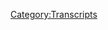 {{Transcript
    | title         = [[522: January 14-17, 2021]]
    | caption       = [https://knowledgefight.libsyn.com/522-january-14-17-2021 Listen to this episode on Libsyn]
    | episodeNumber = [[522: January 14-17, 2021|522]]
    | length        = 02:20:48
}}

{{MessageBox
    | header     = Warning: Bot Generated Content
    | text       = This transcript was automatically generated by transcription software and likely contains many mistakes and misattributions. Please check the audio for definitive quotes, attribution, and context.
    | image      = N3yvass4myg91.webp
    | imagewidth = 50px
    | id         = warning
}}

{{TranscriptBlock
    | name      = Unknown Speaker
    | timestamp = 00:00:00.000
    | text      = N-N-N-N-N-N-N-Knowledge Fight
}}

{{TranscriptBlock
    | name      = Unknown Speaker
    | timestamp = 00:00:13.000
    | text      = Dan and Jordan, I am sweating.
}}

{{TranscriptBlock
    | name      = Unknown Speaker
    | timestamp = 00:00:18.000
    | text      = knowledgefight.com
}}

{{TranscriptBlock
    | name      = Unknown Speaker
    | timestamp = 00:00:20.000
    | text      = It's time to pray.
}}

{{TranscriptBlock
    | name      = Unknown Speaker
    | timestamp = 00:00:21.000
    | text      = I have great respect for knowledge fight.
}}

{{TranscriptBlock
    | name      = Unknown Speaker
    | timestamp = 00:00:24.000
    | text      = Knowledge fight.
}}

{{TranscriptBlock
    | name      = Unknown Speaker
    | timestamp = 00:00:25.000
    | text      = I'm sick of them posing as if they're the good guys, saying,
}}

{{TranscriptBlock
    | name      = Unknown Speaker
    | timestamp = 00:00:28.000
    | text      = We are the bad guys. Knowledge Fight.
}}

{{TranscriptBlock
    | name      = Unknown Speaker
    | timestamp = 00:00:30.000
    | text      = Dan and Jordan, Knowledge Fight.
}}

{{TranscriptBlock
    | name      = Unknown Speaker
    | timestamp = 00:00:32.000
    | text      = Rattle her, rattle her, rattle her.
}}

{{TranscriptBlock
    | name      = Unknown Speaker
    | timestamp = 00:00:35.000
    | text      = I need, I need money.
}}

{{TranscriptBlock
    | name      = Unknown Speaker
    | timestamp = 00:00:37.000
    | text      = Rattle her, rattle her, rattle her.
}}

{{TranscriptBlock
    | name      = Unknown Speaker
    | timestamp = 00:00:39.000
    | text      = Andy and Kansas, Andy and, Andy and,
}}

{{TranscriptBlock
    | name      = Unknown Speaker
    | timestamp = 00:00:42.000
    | text      = Stop it, Andy and, Andy and, Andy and, Andy and, Andy and,
}}

{{TranscriptBlock
    | name      = Unknown Speaker
    | timestamp = 00:00:46.000
    | text      = It's time to pray.
}}

{{TranscriptBlock
    | name      = Unknown Speaker
    | timestamp = 00:00:47.000
    | text      = Andy and Kansas, you're on the air, thanks for holding.
}}

{{TranscriptBlock
    | name      = Unknown Speaker
    | timestamp = 00:00:49.000
    | text      = Hello Alex, I'm a first time caller, I'm a huge fan.
}}

{{TranscriptBlock
    | name      = Unknown Speaker
    | timestamp = 00:00:52.000
    | text      = I love your work.
}}

{{TranscriptBlock
    | name      = Unknown Speaker
    | timestamp = 00:00:53.000
    | text      = Knowledge Fight.
}}

{{TranscriptBlock
    | name      = Unknown Speaker
    | timestamp = 00:00:55.000
    | text      = knowledgefight.com
}}

{{TranscriptBlock
    | name      = Unknown Speaker
    | timestamp = 00:00:58.000
    | text      = I love you.
}}

{{TranscriptBlock
    | name      = Unknown Speaker
    | timestamp = 00:00:59.000
    | text      = Hey everybody, welcome back to Knowledge Fight, I'm Dan.
}}

{{TranscriptBlock
    | name      = Unknown Speaker
    | timestamp = 00:01:01.000
    | text      = I'm Jordan.
}}

{{TranscriptBlock
    | name      = Unknown Speaker
    | timestamp = 00:01:02.000
    | text      = We're a couple dudes, like to sit around, drink novelty beverages,
}}

{{TranscriptBlock
    | name      = Unknown Speaker
    | timestamp = 00:01:04.000
    | text      = and talk a little bit about Alex Jones.
}}

{{TranscriptBlock
    | name      = Unknown Speaker
    | timestamp = 00:01:06.000
    | text      = Oh, indeed we are Dan.
}}

{{TranscriptBlock
    | name      = Unknown Speaker
    | timestamp = 00:01:07.000
    | text      = Jordan.
}}

{{TranscriptBlock
    | name      = Unknown Speaker
    | timestamp = 00:01:08.000
    | text      = Dan.
}}

{{TranscriptBlock
    | name      = Unknown Speaker
    | timestamp = 00:01:09.000
    | text      = Jordan.
}}

{{TranscriptBlock
    | name      = Unknown Speaker
    | timestamp = 00:01:10.000
    | text      = I have a quick question for you.
}}

{{TranscriptBlock
    | name      = Unknown Speaker
    | timestamp = 00:01:11.000
    | text      = What's up?
}}

{{TranscriptBlock
    | name      = Unknown Speaker
    | timestamp = 00:01:12.000
    | text      = What's your bright spot today?
}}

{{TranscriptBlock
    | name      = Unknown Speaker
    | timestamp = 00:01:13.000
    | text      = My bright spot today, Jordan, is, so I mentioned not too long ago,
}}

{{TranscriptBlock
    | name      = Unknown Speaker
    | timestamp = 00:01:16.000
    | text      = a little while back, Policy Wonk Lisa signed us up for the
}}

{{TranscriptBlock
    | name      = Unknown Speaker
    | timestamp = 00:01:20.000
    | text      = Hot Sauce of the Month Club.
}}

{{TranscriptBlock
    | name      = Unknown Speaker
    | timestamp = 00:01:21.000
    | text      = Indeed.
}}

{{TranscriptBlock
    | name      = Unknown Speaker
    | timestamp = 00:01:22.000
    | text      = And I got the second installment of the Hot Sauce of the Month Club.
}}

{{TranscriptBlock
    | name      = Unknown Speaker
    | timestamp = 00:01:25.000
    | text      = I like it.
}}

{{TranscriptBlock
    | name      = Unknown Speaker
    | timestamp = 00:01:26.000
    | text      = And I think, I think it's called FYM Sauce.
}}

{{TranscriptBlock
    | name      = Unknown Speaker
    | timestamp = 00:01:28.000
    | text      = Okay.
}}

{{TranscriptBlock
    | name      = Unknown Speaker
    | timestamp = 00:01:29.000
    | text      = I don't know what it stands for.
}}

{{TranscriptBlock
    | name      = Unknown Speaker
    | timestamp = 00:01:30.000
    | text      = Fuck your mother.
}}

{{TranscriptBlock
    | name      = Unknown Speaker
    | timestamp = 00:01:31.000
    | text      = Or, uh, fuck your mouth, something.
}}

{{TranscriptBlock
    | name      = Unknown Speaker
    | timestamp = 00:01:33.000
    | text      = Yeah, I hope it's not that, that's creepier.
}}

{{TranscriptBlock
    | name      = Unknown Speaker
    | timestamp = 00:01:35.000
    | text      = Well, I mean, it's, you're putting spicy things in your mouth.
}}

{{TranscriptBlock
    | name      = Unknown Speaker
    | timestamp = 00:01:38.000
    | text      = I understand that, but somehow it's just, unfortunate.
}}

{{TranscriptBlock
    | name      = Unknown Speaker
    | timestamp = 00:01:40.000
    | text      = I don't mean, I mean fuck your mouth and like fuck your feelings.
}}

{{TranscriptBlock
    | name      = Unknown Speaker
    | timestamp = 00:01:42.000
    | text      = I understand that.
}}

{{TranscriptBlock
    | name      = Unknown Speaker
    | timestamp = 00:01:43.000
    | text      = Forget about your mouth.
}}

{{TranscriptBlock
    | name      = Unknown Speaker
    | timestamp = 00:01:44.000
    | text      = Well, I mean, you can say that a lot of different ways.
}}

{{TranscriptBlock
    | name      = Unknown Speaker
    | timestamp = 00:01:46.000
    | text      = Sure.
}}

{{TranscriptBlock
    | name      = Unknown Speaker
    | timestamp = 00:01:47.000
    | text      = Um, it's very challenging, the sauce.
}}

{{TranscriptBlock
    | name      = Unknown Speaker
    | timestamp = 00:01:50.000
    | text      = It's, it, I had some on some chicken nuggets last night.
}}

{{TranscriptBlock
    | name      = Unknown Speaker
    | timestamp = 00:01:54.000
    | text      = Would you say it's a real motherfucker?
}}

{{TranscriptBlock
    | name      = Unknown Speaker
    | timestamp = 00:01:55.000
    | text      = Yes.
}}

{{TranscriptBlock
    | name      = Unknown Speaker
    | timestamp = 00:01:56.000
    | text      = Okay.
}}

{{TranscriptBlock
    | name      = Unknown Speaker
    | timestamp = 00:01:57.000
    | text      = Yes, it definitely is.
}}

{{TranscriptBlock
    | name      = Unknown Speaker
    | timestamp = 00:01:58.000
    | text      = I, I tossed the nuggets in the sauce.
}}

{{TranscriptBlock
    | name      = Unknown Speaker
    | timestamp = 00:02:00.000
    | text      = Uh huh.
}}

{{TranscriptBlock
    | name      = Unknown Speaker
    | timestamp = 00:02:01.000
    | text      = And for a good couple hours afterwards, I was sort of like, oh Nelly.
}}

{{TranscriptBlock
    | name      = Unknown Speaker
    | timestamp = 00:02:06.000
    | text      = Oh boy.
}}

{{TranscriptBlock
    | name      = Unknown Speaker
    | timestamp = 00:02:07.000
    | text      = Oh, sweating from the face a good bit.
}}

{{TranscriptBlock
    | name      = Unknown Speaker
    | timestamp = 00:02:09.000
    | text      = Yeah, yeah, yeah.
}}

{{TranscriptBlock
    | name      = Unknown Speaker
    | timestamp = 00:02:10.000
    | text      = Took me for a ride.
}}

{{TranscriptBlock
    | name      = Unknown Speaker
    | timestamp = 00:02:11.000
    | text      = I really enjoyed it.
}}

{{TranscriptBlock
    | name      = Unknown Speaker
    | timestamp = 00:02:12.000
    | text      = Although stomach, stomach had some.
}}

{{TranscriptBlock
    | name      = Unknown Speaker
    | timestamp = 00:02:15.000
    | text      = All those, all those noises that you made are, do not denote a joyful ride.
}}

{{TranscriptBlock
    | name      = Unknown Speaker
    | timestamp = 00:02:19.000
    | text      = No, generally not, but I enjoyed it.
}}

{{TranscriptBlock
    | name      = Unknown Speaker
    | timestamp = 00:02:22.000
    | text      = It's a, it was good.
}}

{{TranscriptBlock
    | name      = Unknown Speaker
    | timestamp = 00:02:23.000
    | text      = It was good.
}}

{{TranscriptBlock
    | name      = Unknown Speaker
    | timestamp = 00:02:24.000
    | text      = The first month was really, it was good.
}}

{{TranscriptBlock
    | name      = Unknown Speaker
    | timestamp = 00:02:25.000
    | text      = It was hot, but it was, it wasn't like, it wasn't a trial.
}}

{{TranscriptBlock
    | name      = Unknown Speaker
    | timestamp = 00:02:30.000
    | text      = Sure, sure, sure.
}}

{{TranscriptBlock
    | name      = Unknown Speaker
    | timestamp = 00:02:32.000
    | text      = Kafka had nothing to do with it.
}}

{{TranscriptBlock
    | name      = Unknown Speaker
    | timestamp = 00:02:34.000
    | text      = Yeah.
}}

{{TranscriptBlock
    | name      = Unknown Speaker
    | timestamp = 00:02:35.000
    | text      = This came fast.
}}

{{TranscriptBlock
    | name      = Unknown Speaker
    | timestamp = 00:02:36.000
    | text      = It ramped up really fast and it creeped on you too.
}}

{{TranscriptBlock
    | name      = Unknown Speaker
    | timestamp = 00:02:40.000
    | text      = I see.
}}

{{TranscriptBlock
    | name      = Unknown Speaker
    | timestamp = 00:02:41.000
    | text      = Good, good stuff.
}}

{{TranscriptBlock
    | name      = Unknown Speaker
    | timestamp = 00:02:42.000
    | text      = I believe you.
}}

{{TranscriptBlock
    | name      = Unknown Speaker
    | timestamp = 00:02:43.000
    | text      = I'm ready for month three already.
}}

{{TranscriptBlock
    | name      = Unknown Speaker
    | timestamp = 00:02:44.000
    | text      = Yes, I believe you.
}}

{{TranscriptBlock
    | name      = Unknown Speaker
    | timestamp = 00:02:45.000
    | text      = What about you?
}}

{{TranscriptBlock
    | name      = Unknown Speaker
    | timestamp = 00:02:46.000
    | text      = Uh, uh, Dan, my, my bright spot is I, uh, I finally got my equipment worked out.
}}

{{TranscriptBlock
    | name      = Unknown Speaker
    | timestamp = 00:02:51.000
    | text      = I finally got it all set up and I did a little bit of streaming today.
}}

{{TranscriptBlock
    | name      = Unknown Speaker
    | timestamp = 00:02:55.000
    | text      = Video games streaming.
}}

{{TranscriptBlock
    | name      = Unknown Speaker
    | timestamp = 00:02:56.000
    | text      = I did a little bit of video games streaming.
}}

{{TranscriptBlock
    | name      = Unknown Speaker
    | timestamp = 00:02:57.000
    | text      = Congratulations, over on Twitch.
}}

{{TranscriptBlock
    | name      = Unknown Speaker
    | timestamp = 00:02:58.000
    | text      = Played, uh, Final Fantasy 7, the remake.
}}

{{TranscriptBlock
    | name      = Unknown Speaker
    | timestamp = 00:03:01.000
    | text      = Awesome.
}}

{{TranscriptBlock
    | name      = Unknown Speaker
    | timestamp = 00:03:02.000
    | text      = My plan is I've decided to riff the, the whole game.
}}

{{TranscriptBlock
    | name      = Unknown Speaker
    | timestamp = 00:03:05.000
    | text      = Yeah.
}}

{{TranscriptBlock
    | name      = Unknown Speaker
    | timestamp = 00:03:06.000
    | text      = Like MST3K, but for Final Fantasy 7.
}}

{{TranscriptBlock
    | name      = Unknown Speaker
    | timestamp = 00:03:09.000
    | text      = That sounds fun.
}}

{{TranscriptBlock
    | name      = Unknown Speaker
    | timestamp = 00:03:10.000
    | text      = That's my plan.
}}

{{TranscriptBlock
    | name      = Unknown Speaker
    | timestamp = 00:03:11.000
    | text      = Very difficult.
}}

{{TranscriptBlock
    | name      = Unknown Speaker
    | timestamp = 00:03:12.000
    | text      = I mean, paying attention to playing and trying to talk at the same time.
}}

{{TranscriptBlock
    | name      = Unknown Speaker
    | timestamp = 00:03:14.000
    | text      = It's very hard.
}}

{{TranscriptBlock
    | name      = Unknown Speaker
    | timestamp = 00:03:15.000
    | text      = I think it's a, I think it's an acquired skill too.
}}

{{TranscriptBlock
    | name      = Unknown Speaker
    | timestamp = 00:03:17.000
    | text      = You get better at it as you go along.
}}

{{TranscriptBlock
    | name      = Unknown Speaker
    | timestamp = 00:03:19.000
    | text      = Yeah, I enjoyed it.
}}

{{TranscriptBlock
    | name      = Unknown Speaker
    | timestamp = 00:03:20.000
    | text      = It was, uh, it was good times.
}}

{{TranscriptBlock
    | name      = Unknown Speaker
    | timestamp = 00:03:21.000
    | text      = Good times.
}}

{{TranscriptBlock
    | name      = Unknown Speaker
    | timestamp = 00:03:22.000
    | text      = Well, I was, I look forward to joining you at some point while you do these video game
}}

{{TranscriptBlock
    | name      = Unknown Speaker
    | timestamp = 00:03:27.000
    | text      = streams.
}}

{{TranscriptBlock
    | name      = Unknown Speaker
    | timestamp = 00:03:28.000
    | text      = Oh, indeed you will.
}}

{{TranscriptBlock
    | name      = Unknown Speaker
    | timestamp = 00:03:29.000
    | text      = And make fun of your terrible play.
}}

{{TranscriptBlock
    | name      = Unknown Speaker
    | timestamp = 00:03:30.000
    | text      = I can't wait.
}}

{{TranscriptBlock
    | name      = Unknown Speaker
    | timestamp = 00:03:31.000
    | text      = It'll be great.
}}

{{TranscriptBlock
    | name      = Unknown Speaker
    | timestamp = 00:03:32.000
    | text      = Oh, look at you.
}}

{{TranscriptBlock
    | name      = Unknown Speaker
    | timestamp = 00:03:33.000
    | text      = It's, uh, yeah.
}}

{{TranscriptBlock
    | name      = Unknown Speaker
    | timestamp = 00:03:34.000
    | text      = Using that materia.
}}

{{TranscriptBlock
    | name      = Unknown Speaker
    | timestamp = 00:03:35.000
    | text      = I, I realize that, uh, just randomly saying I'm going to start at 2 central on a, on a
}}

{{TranscriptBlock
    | name      = Unknown Speaker
    | timestamp = 00:03:40.000
    | text      = day, but, but it's like I finally got everything worked out so that it would work.
}}

{{TranscriptBlock
    | name      = Unknown Speaker
    | timestamp = 00:03:44.000
    | text      = And you know me, I don't do well with like delay.
}}

{{TranscriptBlock
    | name      = Unknown Speaker
    | timestamp = 00:03:46.000
    | text      = Oh, we're going to start doing that now.
}}

{{TranscriptBlock
    | name      = Unknown Speaker
    | timestamp = 00:03:48.000
    | text      = I was like, now begin it.
}}

{{TranscriptBlock
    | name      = Unknown Speaker
    | timestamp = 00:03:50.000
    | text      = I'm releasing my book.
}}

{{TranscriptBlock
    | name      = Unknown Speaker
    | timestamp = 00:03:51.000
    | text      = I don't give a shit.
}}

{{TranscriptBlock
    | name      = Unknown Speaker
    | timestamp = 00:03:52.000
    | text      = Yeah.
}}

{{TranscriptBlock
    | name      = Unknown Speaker
    | timestamp = 00:03:53.000
    | text      = Yeah.
}}

{{TranscriptBlock
    | name      = Unknown Speaker
    | timestamp = 00:03:54.000
    | text      = And I don't think there's a problem with that.
}}

{{TranscriptBlock
    | name      = Unknown Speaker
    | timestamp = 00:03:55.000
    | text      = You'll work out a schedule eventually.
}}

{{TranscriptBlock
    | name      = Unknown Speaker
    | timestamp = 00:03:56.000
    | text      = Yeah, that'll be good.
}}

{{TranscriptBlock
    | name      = Unknown Speaker
    | timestamp = 00:03:57.000
    | text      = And I'm sure some people came in and enjoyed the time.
}}

{{TranscriptBlock
    | name      = Unknown Speaker
    | timestamp = 00:03:59.000
    | text      = So some walks get to hang out.
}}

{{TranscriptBlock
    | name      = Unknown Speaker
    | timestamp = 00:04:01.000
    | text      = That might be a better thing to do for a live stream.
}}

{{TranscriptBlock
    | name      = Unknown Speaker
    | timestamp = 00:04:04.000
    | text      = If anyone in our audience is interested in it, then us live streaming episodes, quite
}}

{{TranscriptBlock
    | name      = Unknown Speaker
    | timestamp = 00:04:09.000
    | text      = frankly, that might be better because you can be distracted while you're playing a video
}}

{{TranscriptBlock
    | name      = Unknown Speaker
    | timestamp = 00:04:13.000
    | text      = game.
}}

{{TranscriptBlock
    | name      = Unknown Speaker
    | timestamp = 00:04:14.000
    | text      = It's much more frustrating when I'm distracted trying to host a podcast.
}}

{{TranscriptBlock
    | name      = Unknown Speaker
    | timestamp = 00:04:17.000
    | text      = That's fair.
}}

{{TranscriptBlock
    | name      = Unknown Speaker
    | timestamp = 00:04:18.000
    | text      = That is definitely fair.
}}

{{TranscriptBlock
    | name      = Unknown Speaker
    | timestamp = 00:04:19.000
    | text      = Can't, uh, can't quite keep up with the chat.
}}

{{TranscriptBlock
    | name      = Unknown Speaker
    | timestamp = 00:04:21.000
    | text      = Yeah, no, that's a, that'd be interesting.
}}

{{TranscriptBlock
    | name      = Unknown Speaker
    | timestamp = 00:04:23.000
    | text      = I look forward to it.
}}

{{TranscriptBlock
    | name      = Unknown Speaker
    | timestamp = 00:04:25.000
    | text      = I don't know if I've completely figured out how to set it up so we can all be on there
}}

{{TranscriptBlock
    | name      = Unknown Speaker
    | timestamp = 00:04:29.000
    | text      = together without the lag screwing everything up.
}}

{{TranscriptBlock
    | name      = Unknown Speaker
    | timestamp = 00:04:32.000
    | text      = Uh, but I think I can always just come over to your house too.
}}

{{TranscriptBlock
    | name      = Unknown Speaker
    | timestamp = 00:04:36.000
    | text      = You can just come over to my house.
}}

{{TranscriptBlock
    | name      = Unknown Speaker
    | timestamp = 00:04:37.000
    | text      = That's true.
}}

{{TranscriptBlock
    | name      = Unknown Speaker
    | timestamp = 00:04:38.000
    | text      = Yeah.
}}

{{TranscriptBlock
    | name      = Unknown Speaker
    | timestamp = 00:04:39.000
    | text      = We're in a, we're in our COVID bubble.
}}

{{TranscriptBlock
    | name      = Unknown Speaker
    | timestamp = 00:04:40.000
    | text      = That's fair.
}}

{{TranscriptBlock
    | name      = Unknown Speaker
    | timestamp = 00:04:41.000
    | text      = That's fair.
}}

{{TranscriptBlock
    | name      = Unknown Speaker
    | timestamp = 00:04:42.000
    | text      = I'm a little bit cramped in my, in my tiny little room.
}}

{{TranscriptBlock
    | name      = Unknown Speaker
    | timestamp = 00:04:44.000
    | text      = That's fine.
}}

{{TranscriptBlock
    | name      = Unknown Speaker
    | timestamp = 00:04:45.000
    | text      = Um, so Jordan, today, uh, we got an interesting episode to go over.
}}

{{TranscriptBlock
    | name      = Unknown Speaker
    | timestamp = 00:04:49.000
    | text      = We're back to talking about Alex Jones after Monday's little, uh, salt break, as I've decided
}}

{{TranscriptBlock
    | name      = Unknown Speaker
    | timestamp = 00:04:54.000
    | text      = to call it.
}}

{{TranscriptBlock
    | name      = Unknown Speaker
    | timestamp = 00:04:55.000
    | text      = I don't think that's bad.
}}

{{TranscriptBlock
    | name      = Unknown Speaker
    | timestamp = 00:04:56.000
    | text      = Um, so we have to do a little bit of catch up.
}}

{{TranscriptBlock
    | name      = Unknown Speaker
    | timestamp = 00:04:58.000
    | text      = And so what we're doing today is we're going over January 14th to 17th, which is, uh, uh,
}}

{{TranscriptBlock
    | name      = Unknown Speaker
    | timestamp = 00:05:04.000
    | text      = Thursday, Friday, Saturday, and Sunday of last week, all within the year 2021.
}}

{{TranscriptBlock
    | name      = Unknown Speaker
    | timestamp = 00:05:09.000
    | text      = Blackjack!
}}

{{TranscriptBlock
    | name      = Unknown Speaker
    | timestamp = 00:05:10.000
    | text      = Blackjack, baby!
}}

{{TranscriptBlock
    | name      = Unknown Speaker
    | timestamp = 00:05:11.000
    | text      = I want to add a baby to it.
}}

{{TranscriptBlock
    | name      = Unknown Speaker
    | timestamp = 00:05:12.319
    | text      = I like it.
}}

{{TranscriptBlock
    | name      = Unknown Speaker
    | timestamp = 00:05:13.319
    | text      = I don't know.
}}

{{TranscriptBlock
    | name      = Unknown Speaker
    | timestamp = 00:05:14.319
    | text      = I feel like it's forced.
}}

{{TranscriptBlock
    | name      = Unknown Speaker
    | timestamp = 00:05:15.319
    | text      = All right.
}}

{{TranscriptBlock
    | name      = Unknown Speaker
    | timestamp = 00:05:16.319
    | text      = We'll see.
}}

{{TranscriptBlock
    | name      = Unknown Speaker
    | timestamp = 00:05:17.319
    | text      = We'll see.
}}

{{TranscriptBlock
    | name      = Unknown Speaker
    | timestamp = 00:05:18.319
    | text      = Um, so what my plan is, is to go over this period of time.
}}

{{TranscriptBlock
    | name      = Unknown Speaker
    | timestamp = 00:05:21.079
    | text      = And then for Friday's episode, we will witness the end of Trump's presidency on Alex Jones's
}}

{{TranscriptBlock
    | name      = Unknown Speaker
    | timestamp = 00:05:27.680
    | text      = show.
}}

{{TranscriptBlock
    | name      = Unknown Speaker
    | timestamp = 00:05:28.680
    | text      = Oh boy.
}}

{{TranscriptBlock
    | name      = Unknown Speaker
    | timestamp = 00:05:29.680
    | text      = So that will be, uh, you know, I mean, just the sound of silence.
}}

{{TranscriptBlock
    | name      = Unknown Speaker
    | timestamp = 00:05:35.000
    | text      = Yeah.
}}

{{TranscriptBlock
    | name      = Unknown Speaker
    | timestamp = 00:05:36.000
    | text      = Hello darkness.
}}

{{TranscriptBlock
    | name      = Unknown Speaker
    | timestamp = 00:05:37.000
    | text      = But for two to three hours, as we listen to one man lose his mind.
}}

{{TranscriptBlock
    | name      = Unknown Speaker
    | timestamp = 00:05:42.000
    | text      = That'll be fun.
}}

{{TranscriptBlock
    | name      = Unknown Speaker
    | timestamp = 00:05:43.000
    | text      = Um, so I got, uh, I got an interesting, uh, stretch here.
}}

{{TranscriptBlock
    | name      = Unknown Speaker
    | timestamp = 00:05:46.839
    | text      = There's some really, really troubling stuff.
}}

{{TranscriptBlock
    | name      = Unknown Speaker
    | timestamp = 00:05:50.120
    | text      = Some really stupid stuff.
}}

{{TranscriptBlock
    | name      = Unknown Speaker
    | timestamp = 00:05:51.439
    | text      = Sure.
}}

{{TranscriptBlock
    | name      = Unknown Speaker
    | timestamp = 00:05:52.439
    | text      = And Alex realizing that Steve Pachanik has been fucking with him for 20 years.
}}

{{TranscriptBlock
    | name      = Unknown Speaker
    | timestamp = 00:05:56.480
    | text      = Finally.
}}

{{TranscriptBlock
    | name      = Unknown Speaker
    | timestamp = 00:05:57.480
    | text      = Thank God.
}}

{{TranscriptBlock
    | name      = Unknown Speaker
    | timestamp = 00:05:58.480
    | text      = I am looking forward to the moment that I get to hear that happen.
}}

{{TranscriptBlock
    | name      = Unknown Speaker
    | timestamp = 00:06:01.839
    | text      = He has a dark moment of clarity on Saturday.
}}

{{TranscriptBlock
    | name      = Unknown Speaker
    | timestamp = 00:06:03.720
    | text      = I love it.
}}

{{TranscriptBlock
    | name      = Unknown Speaker
    | timestamp = 00:06:04.720
    | text      = Give it to me.
}}

{{TranscriptBlock
    | name      = Unknown Speaker
    | timestamp = 00:06:05.720
    | text      = I'm not going to go into business on all of this, but first Jordan, we're going to take
}}

{{TranscriptBlock
    | name      = Unknown Speaker
    | timestamp = 00:06:07.480
    | text      = a moment to say thank you to some folks who have signed up and are supporting the show.
}}

{{TranscriptBlock
    | name      = Unknown Speaker
    | timestamp = 00:06:09.839
    | text      = Oh, that's a great idea.
}}

{{TranscriptBlock
    | name      = Unknown Speaker
    | timestamp = 00:06:10.839
    | text      = So first Rory loves a low low.
}}

{{TranscriptBlock
    | name      = Unknown Speaker
    | timestamp = 00:06:13.160
    | text      = Thank you so much.
}}

{{TranscriptBlock
    | name      = Unknown Speaker
    | timestamp = 00:06:14.160
    | text      = You are now a policy wonk.
}}

{{TranscriptBlock
    | name      = Unknown Speaker
    | timestamp = 00:06:15.160
    | text      = I'm a policy wonk.
}}

{{TranscriptBlock
    | name      = Unknown Speaker
    | timestamp = 00:06:16.160
    | text      = Thank you very much.
}}

{{TranscriptBlock
    | name      = Unknown Speaker
    | timestamp = 00:06:17.160
    | text      = RLL.
}}

{{TranscriptBlock
    | name      = Unknown Speaker
    | timestamp = 00:06:18.160
    | text      = Thank you.
}}

{{TranscriptBlock
    | name      = Unknown Speaker
    | timestamp = 00:06:19.160
    | text      = Yeah.
}}

{{TranscriptBlock
    | name      = Unknown Speaker
    | timestamp = 00:06:20.160
    | text      = My, one of my aunts is a Lois.
}}

{{TranscriptBlock
    | name      = Unknown Speaker
    | timestamp = 00:06:21.160
    | text      = Lois.
}}

{{TranscriptBlock
    | name      = Unknown Speaker
    | timestamp = 00:06:22.160
    | text      = But she goes by low low.
}}

{{TranscriptBlock
    | name      = Unknown Speaker
    | timestamp = 00:06:23.160
    | text      = Oh, I like low low.
}}

{{TranscriptBlock
    | name      = Unknown Speaker
    | timestamp = 00:06:24.160
    | text      = I like low low.
}}

{{TranscriptBlock
    | name      = Unknown Speaker
    | timestamp = 00:06:25.160
    | text      = Yeah.
}}

{{TranscriptBlock
    | name      = Unknown Speaker
    | timestamp = 00:06:26.160
    | text      = It's a good name.
}}

{{TranscriptBlock
    | name      = Unknown Speaker
    | timestamp = 00:06:27.160
    | text      = Next Harold drop dead.
}}

{{TranscriptBlock
    | name      = Unknown Speaker
    | timestamp = 00:06:28.160
    | text      = Thank you so much.
}}

{{TranscriptBlock
    | name      = Unknown Speaker
    | timestamp = 00:06:29.160
    | text      = You are now a policy wonk.
}}

{{TranscriptBlock
    | name      = Unknown Speaker
    | timestamp = 00:06:30.160
    | text      = I'm a policy wonk.
}}

{{TranscriptBlock
    | name      = Unknown Speaker
    | timestamp = 00:06:31.160
    | text      = Thank you very much.
}}

{{TranscriptBlock
    | name      = Unknown Speaker
    | timestamp = 00:06:32.160
    | text      = HDD.
}}

{{TranscriptBlock
    | name      = Unknown Speaker
    | timestamp = 00:06:33.160
    | text      = Thank you.
}}

{{TranscriptBlock
    | name      = Unknown Speaker
    | timestamp = 00:06:34.160
    | text      = Anderson Intel extraordinaire.
}}

{{TranscriptBlock
    | name      = Unknown Speaker
    | timestamp = 00:06:35.920
    | text      = Thank you so much.
}}

{{TranscriptBlock
    | name      = Unknown Speaker
    | timestamp = 00:06:36.920
    | text      = You are now a policy wonk.
}}

{{TranscriptBlock
    | name      = Unknown Speaker
    | timestamp = 00:06:37.920
    | text      = I'm a policy wonk.
}}

{{TranscriptBlock
    | name      = Unknown Speaker
    | timestamp = 00:06:38.920
    | text      = Thank you very much MPIE.
}}

{{TranscriptBlock
    | name      = Unknown Speaker
    | timestamp = 00:06:41.920
    | text      = Next.
}}

{{TranscriptBlock
    | name      = Unknown Speaker
    | timestamp = 00:06:44.040
    | text      = The Hills Have Thighs.
}}

{{TranscriptBlock
    | name      = Unknown Speaker
    | timestamp = 00:06:46.160
    | text      = Thank you so much.
}}

{{TranscriptBlock
    | name      = Unknown Speaker
    | timestamp = 00:06:47.160
    | text      = You are now a policy wonk.
}}

{{TranscriptBlock
    | name      = Unknown Speaker
    | timestamp = 00:06:48.160
    | text      = I'm a policy wonk.
}}

{{TranscriptBlock
    | name      = Unknown Speaker
    | timestamp = 00:06:49.160
    | text      = Thank you very much.
}}

{{TranscriptBlock
    | name      = Unknown Speaker
    | timestamp = 00:06:50.160
    | text      = THC.
}}

{{TranscriptBlock
    | name      = Unknown Speaker
    | timestamp = 00:06:51.160
    | text      = Why is everybody doing it in acronyms?
}}

{{TranscriptBlock
    | name      = Unknown Speaker
    | timestamp = 00:06:52.160
    | text      = They requested that I say it really ominously.
}}

{{TranscriptBlock
    | name      = Unknown Speaker
    | timestamp = 00:06:54.920
    | text      = So I did my best ominous reading there.
}}

{{TranscriptBlock
    | name      = Unknown Speaker
    | timestamp = 00:06:56.639
    | text      = You did great.
}}

{{TranscriptBlock
    | name      = Unknown Speaker
    | timestamp = 00:06:57.639
    | text      = Thank you.
}}

{{TranscriptBlock
    | name      = Unknown Speaker
    | timestamp = 00:06:58.639
    | text      = Next Morrissey's finger.
}}

{{TranscriptBlock
    | name      = Unknown Speaker
    | timestamp = 00:06:59.639
    | text      = Thank you so much.
}}

{{TranscriptBlock
    | name      = Unknown Speaker
    | timestamp = 00:07:00.639
    | text      = You are now a policy wonk.
}}

{{TranscriptBlock
    | name      = Unknown Speaker
    | timestamp = 00:07:01.639
    | text      = I'm a policy wonk.
}}

{{TranscriptBlock
    | name      = Unknown Speaker
    | timestamp = 00:07:02.639
    | text      = Thank you very much Morrissey's finger.
}}

{{TranscriptBlock
    | name      = Unknown Speaker
    | timestamp = 00:07:04.120
    | text      = Thank you.
}}

{{TranscriptBlock
    | name      = Unknown Speaker
    | timestamp = 00:07:05.120
    | text      = Next Talon from Minneapolis.
}}

{{TranscriptBlock
    | name      = Unknown Speaker
    | timestamp = 00:07:06.120
    | text      = Thank you so much.
}}

{{TranscriptBlock
    | name      = Unknown Speaker
    | timestamp = 00:07:07.120
    | text      = You are now a policy wonk.
}}

{{TranscriptBlock
    | name      = Unknown Speaker
    | timestamp = 00:07:08.120
    | text      = I'm a policy wonk.
}}

{{TranscriptBlock
    | name      = Unknown Speaker
    | timestamp = 00:07:09.120
    | text      = Thanks Talon.
}}

{{TranscriptBlock
    | name      = Unknown Speaker
    | timestamp = 00:07:10.120
    | text      = Thank you.
}}

{{TranscriptBlock
    | name      = Unknown Speaker
    | timestamp = 00:07:11.120
    | text      = Then finally I'd like to say thank you to a couple of people who donated on Elevated
}}

{{TranscriptBlock
    | name      = Unknown Speaker
    | timestamp = 00:07:13.319
    | text      = Love and appreciate that very much.
}}

{{TranscriptBlock
    | name      = Unknown Speaker
    | timestamp = 00:07:15.000
    | text      = So Andy B. from Minnesota.
}}

{{TranscriptBlock
    | name      = Unknown Speaker
    | timestamp = 00:07:17.040
    | text      = Thank you so much.
}}

{{TranscriptBlock
    | name      = Unknown Speaker
    | timestamp = 00:07:18.040
    | text      = You are now a technocrat.
}}

{{TranscriptBlock
    | name      = Unknown Speaker
    | timestamp = 00:07:19.199
    | text      = And Ghost Panda of Coal Creek.
}}

{{TranscriptBlock
    | name      = Unknown Speaker
    | timestamp = 00:07:21.600
    | text      = Thank you so much.
}}

{{TranscriptBlock
    | name      = Unknown Speaker
    | timestamp = 00:07:22.600
    | text      = You are now a technocrat.
}}

{{TranscriptBlock
    | name      = Unknown Speaker
    | timestamp = 00:07:23.600
    | text      = I'm a policy wonk.
}}

{{TranscriptBlock
    | name      = Unknown Speaker
    | timestamp = 00:07:24.600
    | text      = Crikey mate.
}}

{{TranscriptBlock
    | name      = Unknown Speaker
    | timestamp = 00:07:25.600
    | text      = That's fantastic.
}}

{{TranscriptBlock
    | name      = Unknown Speaker
    | timestamp = 00:07:26.600
    | text      = Have yourself a brew.
}}

{{TranscriptBlock
    | name      = Unknown Speaker
    | timestamp = 00:07:27.600
    | text      = How's your 401k doing bro?
}}

{{TranscriptBlock
    | name      = Unknown Speaker
    | timestamp = 00:07:29.600
    | text      = We gotta go full tilt boogie on this Watson alright?
}}

{{TranscriptBlock
    | name      = Unknown Speaker
    | timestamp = 00:07:31.920
    | text      = Let's just get down to business.
}}

{{TranscriptBlock
    | name      = Unknown Speaker
    | timestamp = 00:07:33.480
    | text      = We ain't making that money off that heroin.
}}

{{TranscriptBlock
    | name      = Unknown Speaker
    | timestamp = 00:07:35.560
    | text      = Why you pimps so good?
}}

{{TranscriptBlock
    | name      = Unknown Speaker
    | timestamp = 00:07:37.480
    | text      = My neck is freakishly large.
}}

{{TranscriptBlock
    | name      = Unknown Speaker
    | timestamp = 00:07:39.120
    | text      = I declare info war on you.
}}

{{TranscriptBlock
    | name      = Unknown Speaker
    | timestamp = 00:07:41.600
    | text      = Thank you so much Andy B. up in Minnesota.
}}

{{TranscriptBlock
    | name      = Unknown Speaker
    | timestamp = 00:07:43.800
    | text      = Thank you so much to Ghost Panda of Coal Creek.
}}

{{TranscriptBlock
    | name      = Unknown Speaker
    | timestamp = 00:07:46.740
    | text      = Thank you very much to the both of you.
}}

{{TranscriptBlock
    | name      = Unknown Speaker
    | timestamp = 00:07:48.240
    | text      = Yeah!
}}

{{TranscriptBlock
    | name      = Unknown Speaker
    | timestamp = 00:07:49.240
    | text      = Is Coal Creek in Minnesota?
}}

{{TranscriptBlock
    | name      = Unknown Speaker
    | timestamp = 00:07:50.240
    | text      = Uh I don't know but it is.
}}

{{TranscriptBlock
    | name      = Unknown Speaker
    | timestamp = 00:07:51.240
    | text      = I think Minnesota has a Coal Creek.
}}

{{TranscriptBlock
    | name      = Unknown Speaker
    | timestamp = 00:07:52.240
    | text      = Minneapolis, Minnesota and Coal Creek.
}}

{{TranscriptBlock
    | name      = Unknown Speaker
    | timestamp = 00:07:54.240
    | text      = We got a lot of Minnesotans.
}}

{{TranscriptBlock
    | name      = Unknown Speaker
    | timestamp = 00:07:55.240
    | text      = We got a whole, yeah yeah yeah.
}}

{{TranscriptBlock
    | name      = Unknown Speaker
    | timestamp = 00:07:57.040
    | text      = All the Canucks that are slightly lower.
}}

{{TranscriptBlock
    | name      = Unknown Speaker
    | timestamp = 00:07:59.759
    | text      = Sure.
}}

{{TranscriptBlock
    | name      = Unknown Speaker
    | timestamp = 00:08:00.759
    | text      = That's what I'm gonna call them.
}}

{{TranscriptBlock
    | name      = Unknown Speaker
    | timestamp = 00:08:01.759
    | text      = Sure.
}}

{{TranscriptBlock
    | name      = Unknown Speaker
    | timestamp = 00:08:02.759
    | text      = All I can, the only reference I've got is I guess Prince and Ryan Sayers.
}}

{{TranscriptBlock
    | name      = Unknown Speaker
    | timestamp = 00:08:08.040
    | text      = Alright.
}}

{{TranscriptBlock
    | name      = Unknown Speaker
    | timestamp = 00:08:09.040
    | text      = Okay.
}}

{{TranscriptBlock
    | name      = Unknown Speaker
    | timestamp = 00:08:10.040
    | text      = That's all I got.
}}

{{TranscriptBlock
    | name      = Unknown Speaker
    | timestamp = 00:08:12.040
    | text      = Musical references.
}}

{{TranscriptBlock
    | name      = Unknown Speaker
    | timestamp = 00:08:13.040
    | text      = I like it.
}}

{{TranscriptBlock
    | name      = Unknown Speaker
    | timestamp = 00:08:14.040
    | text      = I think I've been to Minneapolis.
}}

{{TranscriptBlock
    | name      = Unknown Speaker
    | timestamp = 00:08:16.000
    | text      = You think you have?
}}

{{TranscriptBlock
    | name      = Unknown Speaker
    | timestamp = 00:08:17.040
    | text      = I have.
}}

{{TranscriptBlock
    | name      = Unknown Speaker
    | timestamp = 00:08:18.040
    | text      = There are so many cities in the US that I think I've been to but I'm not positive.
}}

{{TranscriptBlock
    | name      = Unknown Speaker
    | timestamp = 00:08:22.360
    | text      = I got kicked out of a billionaire's house in Minneapolis.
}}

{{TranscriptBlock
    | name      = Unknown Speaker
    | timestamp = 00:08:24.480
    | text      = Really?
}}

{{TranscriptBlock
    | name      = Unknown Speaker
    | timestamp = 00:08:25.480
    | text      = Yeah yeah yeah.
}}

{{TranscriptBlock
    | name      = Unknown Speaker
    | timestamp = 00:08:26.480
    | text      = What happened?
}}

{{TranscriptBlock
    | name      = Unknown Speaker
    | timestamp = 00:08:27.480
    | text      = I used to work for, I used to sell hearing aids and the like.
}}

{{TranscriptBlock
    | name      = Unknown Speaker
    | timestamp = 00:08:30.279
    | text      = Okay.
}}

{{TranscriptBlock
    | name      = Unknown Speaker
    | timestamp = 00:08:31.279
    | text      = And one of the owners of the biggest hearing aid cartel in the world is stationed out of
}}

{{TranscriptBlock
    | name      = Unknown Speaker
    | timestamp = 00:08:35.720
    | text      = Minneapolis.
}}

{{TranscriptBlock
    | name      = Unknown Speaker
    | timestamp = 00:08:36.720
    | text      = Was it Prince?
}}

{{TranscriptBlock
    | name      = Unknown Speaker
    | timestamp = 00:08:37.720
    | text      = Uh no.
}}

{{TranscriptBlock
    | name      = Unknown Speaker
    | timestamp = 00:08:38.720
    | text      = Oh.
}}

{{TranscriptBlock
    | name      = Unknown Speaker
    | timestamp = 00:08:39.720
    | text      = It's a guy named Rogers Nelson.
}}

{{TranscriptBlock
    | name      = Unknown Speaker
    | timestamp = 00:08:40.720
    | text      = Something.
}}

{{TranscriptBlock
    | name      = Unknown Speaker
    | timestamp = 00:08:41.720
    | text      = But the company's name is Starkey and we got invited there because my cousin has his whole
}}

{{TranscriptBlock
    | name      = Unknown Speaker
    | timestamp = 00:08:46.320
    | text      = thing and we got invited to his house as like a reward for people who sold some number of
}}

{{TranscriptBlock
    | name      = Unknown Speaker
    | timestamp = 00:08:50.360
    | text      = hearing aids and he and I got way too drunk and we were asked to leave.
}}

{{TranscriptBlock
    | name      = Unknown Speaker
    | timestamp = 00:08:53.759
    | text      = Oh wow.
}}

{{TranscriptBlock
    | name      = Unknown Speaker
    | timestamp = 00:08:54.759
    | text      = So it was nice.
}}

{{TranscriptBlock
    | name      = Unknown Speaker
    | timestamp = 00:08:55.759
    | text      = It's an experience.
}}

{{TranscriptBlock
    | name      = Unknown Speaker
    | timestamp = 00:08:56.759
    | text      = Yeah.
}}

{{TranscriptBlock
    | name      = Unknown Speaker
    | timestamp = 00:08:57.759
    | text      = I peed on his floor.
}}

{{TranscriptBlock
    | name      = Unknown Speaker
    | timestamp = 00:08:58.759
    | text      = I'm proud of myself.
}}

{{TranscriptBlock
    | name      = Unknown Speaker
    | timestamp = 00:08:59.759
    | text      = Jeez.
}}

{{TranscriptBlock
    | name      = Unknown Speaker
    | timestamp = 00:09:00.759
    | text      = Alright.
}}

{{TranscriptBlock
    | name      = Unknown Speaker
    | timestamp = 00:09:01.759
    | text      = Were you proud of yourself the next morning?
}}

{{TranscriptBlock
    | name      = Unknown Speaker
    | timestamp = 00:09:02.759
    | text      = Yes.
}}

{{TranscriptBlock
    | name      = Unknown Speaker
    | timestamp = 00:09:03.759
    | text      = Fuck that guy.
}}

{{TranscriptBlock
    | name      = Unknown Speaker
    | timestamp = 00:09:04.759
    | text      = Oh wow.
}}

{{TranscriptBlock
    | name      = Unknown Speaker
    | timestamp = 00:09:05.759
    | text      = Okay.
}}

{{TranscriptBlock
    | name      = Unknown Speaker
    | timestamp = 00:09:06.759
    | text      = You and I are different.
}}

{{TranscriptBlock
    | name      = Unknown Speaker
    | timestamp = 00:09:07.759
    | text      = Also I mean at the same time my boss at the time was my cousin so I had a little bit more
}}

{{TranscriptBlock
    | name      = Unknown Speaker
    | timestamp = 00:09:11.879
    | text      = of a.
}}

{{TranscriptBlock
    | name      = Unknown Speaker
    | timestamp = 00:09:12.879
    | text      = Little wiggle room.
}}

{{TranscriptBlock
    | name      = Unknown Speaker
    | timestamp = 00:09:13.879
    | text      = I can be on the floor of a billionaire's home.
}}

{{TranscriptBlock
    | name      = Unknown Speaker
    | timestamp = 00:09:15.600
    | text      = Yeah.
}}

{{TranscriptBlock
    | name      = Unknown Speaker
    | timestamp = 00:09:16.600
    | text      = You know.
}}

{{TranscriptBlock
    | name      = Unknown Speaker
    | timestamp = 00:09:17.600
    | text      = Yeah.
}}

{{TranscriptBlock
    | name      = Unknown Speaker
    | timestamp = 00:09:18.600
    | text      = So Jordan we're gonna start here on the 14th.
}}

{{TranscriptBlock
    | name      = Unknown Speaker
    | timestamp = 00:09:19.600
    | text      = Let's do it.
}}

{{TranscriptBlock
    | name      = Unknown Speaker
    | timestamp = 00:09:20.600
    | text      = We got some bad news to start things off.
}}

{{TranscriptBlock
    | name      = Unknown Speaker
    | timestamp = 00:09:21.600
    | text      = Alright.
}}

{{TranscriptBlock
    | name      = Unknown Speaker
    | timestamp = 00:09:22.600
    | text      = The left is on a rampage.
}}

{{TranscriptBlock
    | name      = Unknown Speaker
    | timestamp = 00:09:24.039
    | text      = Sure.
}}

{{TranscriptBlock
    | name      = Unknown Speaker
    | timestamp = 00:09:25.039
    | text      = I've been here since very early this morning.
}}

{{TranscriptBlock
    | name      = Unknown Speaker
    | timestamp = 00:09:26.600
    | text      = I've been doing a lot of research and then we had the FBI contact us just about 30 minutes
}}

{{TranscriptBlock
    | name      = Unknown Speaker
    | timestamp = 00:09:33.000
    | text      = ago and then I found out why Roger Stone is in hiding.
}}

{{TranscriptBlock
    | name      = Unknown Speaker
    | timestamp = 00:09:38.279
    | text      = It was worse than we thought.
}}

{{TranscriptBlock
    | name      = Unknown Speaker
    | timestamp = 00:09:40.179
    | text      = Somebody came to his house and then waited for his wife who was handicapped and hearing
}}

{{TranscriptBlock
    | name      = Unknown Speaker
    | timestamp = 00:09:44.259
    | text      = impaired and beat her up.
}}

{{TranscriptBlock
    | name      = Unknown Speaker
    | timestamp = 00:09:46.600
    | text      = So she's been in the hospital and they also sent somebody to Laura Loomer's house to try
}}

{{TranscriptBlock
    | name      = Unknown Speaker
    | timestamp = 00:09:50.639
    | text      = to kidnap her and so this is the Bolshevik takeover.
}}

{{TranscriptBlock
    | name      = Unknown Speaker
    | timestamp = 00:09:55.480
    | text      = You just need to understand that.
}}

{{TranscriptBlock
    | name      = Unknown Speaker
    | timestamp = 00:09:57.159
    | text      = You need to know that.
}}

{{TranscriptBlock
    | name      = Unknown Speaker
    | timestamp = 00:09:59.000
    | text      = And they are actively trying to say that we masterminded the attack at the Capitol with
}}

{{TranscriptBlock
    | name      = Unknown Speaker
    | timestamp = 00:10:03.639
    | text      = the U.S. military.
}}

{{TranscriptBlock
    | name      = Unknown Speaker
    | timestamp = 00:10:05.159
    | text      = So that's the line they're going with now.
}}

{{TranscriptBlock
    | name      = Unknown Speaker
    | timestamp = 00:10:07.360
    | text      = Haha.
}}

{{TranscriptBlock
    | name      = Unknown Speaker
    | timestamp = 00:10:08.360
    | text      = Unbelievable.
}}

{{TranscriptBlock
    | name      = Unknown Speaker
    | timestamp = 00:10:09.360
    | text      = On the 14th news that Roger Stone's wife was attacked by a leftist activist went huge all
}}

{{TranscriptBlock
    | name      = Unknown Speaker
    | timestamp = 00:10:13.960
    | text      = over the conservative media.
}}

{{TranscriptBlock
    | name      = Unknown Speaker
    | timestamp = 00:10:15.759
    | text      = Blogs ran unconfirmed articles about how they were targeted for political violence and commentators
}}

{{TranscriptBlock
    | name      = Unknown Speaker
    | timestamp = 00:10:20.360
    | text      = opined about how the mainstream media was covering it up.
}}

{{TranscriptBlock
    | name      = Unknown Speaker
    | timestamp = 00:10:23.639
    | text      = Then on the 15th there was an article in the Floridian Press that sought to clear things
}}

{{TranscriptBlock
    | name      = Unknown Speaker
    | timestamp = 00:10:27.159
    | text      = up a little bit.
}}

{{TranscriptBlock
    | name      = Unknown Speaker
    | timestamp = 00:10:28.360
    | text      = They reached out to Roger and reported quote we learned that media outlets today began
}}

{{TranscriptBlock
    | name      = Unknown Speaker
    | timestamp = 00:10:32.440
    | text      = to fudge the facts of the incident and as the story was recycled around the truth of
}}

{{TranscriptBlock
    | name      = Unknown Speaker
    | timestamp = 00:10:36.480
    | text      = what happened was distorted.
}}

{{TranscriptBlock
    | name      = Unknown Speaker
    | timestamp = 00:10:37.960
    | text      = Here we go.
}}

{{TranscriptBlock
    | name      = Unknown Speaker
    | timestamp = 00:10:38.960
    | text      = Here's the statement they published from Roger about the truth of the incident.
}}

{{TranscriptBlock
    | name      = Unknown Speaker
    | timestamp = 00:10:42.759
    | text      = Quote on December 23rd my wife Nydia and my Yorkie Mimi were attacked by a pit bull.
}}

{{TranscriptBlock
    | name      = Unknown Speaker
    | timestamp = 00:10:48.419
    | text      = Our beloved dog was badly injured requiring two surgeries and Nydia was bitten badly when
}}

{{TranscriptBlock
    | name      = Unknown Speaker
    | timestamp = 00:10:53.480
    | text      = she attempted to get between the pit bull and our baby.
}}

{{TranscriptBlock
    | name      = Unknown Speaker
    | timestamp = 00:10:56.480
    | text      = This incident was reported to both Fort Lauderdale police and Broward County Animal Control.
}}

{{TranscriptBlock
    | name      = Unknown Speaker
    | timestamp = 00:11:00.919
    | text      = Nydia sustained substantial injuries in the pit bull attack.
}}

{{TranscriptBlock
    | name      = Unknown Speaker
    | timestamp = 00:11:04.519
    | text      = Last week there was an incident in front of our home when we returned from dinner.
}}

{{TranscriptBlock
    | name      = Unknown Speaker
    | timestamp = 00:11:07.759
    | text      = A man on a bicycle recognized me and started screaming numerous political epithets which
}}

{{TranscriptBlock
    | name      = Unknown Speaker
    | timestamp = 00:11:11.840
    | text      = are not fit for a family newspaper.
}}

{{TranscriptBlock
    | name      = Unknown Speaker
    | timestamp = 00:11:14.240
    | text      = While there was a scuffle Mrs. Stone sustained no new injuries in the event.
}}

{{TranscriptBlock
    | name      = Unknown Speaker
    | timestamp = 00:11:18.480
    | text      = Reports that she was badly beaten or hospitalized are incorrect.
}}

{{TranscriptBlock
    | name      = Unknown Speaker
    | timestamp = 00:11:21.799
    | text      = This event was also accurately reported to the Fort Lauderdale police.
}}

{{TranscriptBlock
    | name      = Unknown Speaker
    | timestamp = 00:11:25.840
    | text      = Seems like Alex is kind of embellishing the story a little bit.
}}

{{TranscriptBlock
    | name      = Unknown Speaker
    | timestamp = 00:11:28.440
    | text      = Poor dog.
}}

{{TranscriptBlock
    | name      = Unknown Speaker
    | timestamp = 00:11:29.440
    | text      = He probably should have reached out to Roger for a comment considering how close the two
}}

{{TranscriptBlock
    | name      = Unknown Speaker
    | timestamp = 00:11:33.000
    | text      = of them are.
}}

{{TranscriptBlock
    | name      = Unknown Speaker
    | timestamp = 00:11:34.000
    | text      = Not answering his phone calls.
}}

{{TranscriptBlock
    | name      = Unknown Speaker
    | timestamp = 00:11:35.440
    | text      = I'm sure Roger would have been happy to clear things up so Alex wouldn't have to report
}}

{{TranscriptBlock
    | name      = Unknown Speaker
    | timestamp = 00:11:38.820
    | text      = a completely false story about Roger's wife on air.
}}

{{TranscriptBlock
    | name      = Unknown Speaker
    | timestamp = 00:11:42.000
    | text      = Not interested.
}}

{{TranscriptBlock
    | name      = Unknown Speaker
    | timestamp = 00:11:43.000
    | text      = Seems fucking disrespectful as hell.
}}

{{TranscriptBlock
    | name      = Unknown Speaker
    | timestamp = 00:11:44.879
    | text      = In answering Alex's phone calls.
}}

{{TranscriptBlock
    | name      = Unknown Speaker
    | timestamp = 00:11:47.220
    | text      = So I would say this is not good.
}}

{{TranscriptBlock
    | name      = Unknown Speaker
    | timestamp = 00:11:49.759
    | text      = And as for the story about Laura Loomer I'm gonna need to see some evidence before I even
}}

{{TranscriptBlock
    | name      = Unknown Speaker
    | timestamp = 00:11:52.779
    | text      = start caring about whatever's going on there.
}}

{{TranscriptBlock
    | name      = Unknown Speaker
    | timestamp = 00:11:55.159
    | text      = Anything that's reported about her on Infowars is an attempt at a publicity stunt until proven
}}

{{TranscriptBlock
    | name      = Unknown Speaker
    | timestamp = 00:11:59.440
    | text      = otherwise.
}}

{{TranscriptBlock
    | name      = Unknown Speaker
    | timestamp = 00:12:00.440
    | text      = Yeah all I can think is that Roger himself is on a rampage and has been dressing up like
}}

{{TranscriptBlock
    | name      = Unknown Speaker
    | timestamp = 00:12:05.000
    | text      = a pit bull.
}}

{{TranscriptBlock
    | name      = Unknown Speaker
    | timestamp = 00:12:06.000
    | text      = That's the only thing that makes sense to me.
}}

{{TranscriptBlock
    | name      = Unknown Speaker
    | timestamp = 00:12:08.879
    | text      = He's attacking people left and right dressed up like a pit bull.
}}

{{TranscriptBlock
    | name      = Unknown Speaker
    | timestamp = 00:12:11.480
    | text      = His day drinking has evolved.
}}

{{TranscriptBlock
    | name      = Unknown Speaker
    | timestamp = 00:12:14.320
    | text      = So now we get to the new framing of the storming of the Capitol back on January 6th.
}}

{{TranscriptBlock
    | name      = Unknown Speaker
    | timestamp = 00:12:21.120
    | text      = Alex has some historical parallels.
}}

{{TranscriptBlock
    | name      = Unknown Speaker
    | timestamp = 00:12:23.320
    | text      = I feel like we're on the fifth new framing of an event that doesn't need any new framing.
}}

{{TranscriptBlock
    | name      = Unknown Speaker
    | timestamp = 00:12:31.159
    | text      = We're gonna get a couple ones on this episode.
}}

{{TranscriptBlock
    | name      = Unknown Speaker
    | timestamp = 00:12:32.759
    | text      = We're gonna get a couple framings.
}}

{{TranscriptBlock
    | name      = Unknown Speaker
    | timestamp = 00:12:34.039
    | text      = This is frustrating.
}}

{{TranscriptBlock
    | name      = Unknown Speaker
    | timestamp = 00:12:35.039
    | text      = And one new patsy.
}}

{{TranscriptBlock
    | name      = Unknown Speaker
    | timestamp = 00:12:36.039
    | text      = Okay good.
}}

{{TranscriptBlock
    | name      = Unknown Speaker
    | timestamp = 00:12:37.039
    | text      = The headline of Infowars.com is confirmed January 6th capital attack was Reichstag 2.0.
}}

{{TranscriptBlock
    | name      = Unknown Speaker
    | timestamp = 00:12:44.320
    | text      = If you don't know about the Reichstag attack we're gonna be covering that when we come
}}

{{TranscriptBlock
    | name      = Unknown Speaker
    | timestamp = 00:12:51.440
    | text      = back because right in that printer snuggled in that warm printer is the little printout
}}

{{TranscriptBlock
    | name      = Unknown Speaker
    | timestamp = 00:12:58.960
    | text      = where I'm gonna read you about what happened in the Reichstag attack.
}}

{{TranscriptBlock
    | name      = Unknown Speaker
    | timestamp = 00:13:04.120
    | text      = But that's what this is.
}}

{{TranscriptBlock
    | name      = Unknown Speaker
    | timestamp = 00:13:05.419
    | text      = This is a Reichstag attack that happened right when Hitler got elected.
}}

{{TranscriptBlock
    | name      = Unknown Speaker
    | timestamp = 00:13:09.639
    | text      = He was very unpopular.
}}

{{TranscriptBlock
    | name      = Unknown Speaker
    | timestamp = 00:13:10.639
    | text      = They thought he'd stolen the election and he firebombed that bitch.
}}

{{TranscriptBlock
    | name      = Unknown Speaker
    | timestamp = 00:13:14.799
    | text      = So this isn't good.
}}

{{TranscriptBlock
    | name      = Unknown Speaker
    | timestamp = 00:13:17.000
    | text      = I like the idea that something's getting printed out.
}}

{{TranscriptBlock
    | name      = Unknown Speaker
    | timestamp = 00:13:18.919
    | text      = I'm excited to find out what that's gonna be.
}}

{{TranscriptBlock
    | name      = Unknown Speaker
    | timestamp = 00:13:20.600
    | text      = Wow they gotta print it out.
}}

{{TranscriptBlock
    | name      = Unknown Speaker
    | timestamp = 00:13:21.600
    | text      = It's got the little hooks on the edge.
}}

{{TranscriptBlock
    | name      = Unknown Speaker
    | timestamp = 00:13:23.960
    | text      = They gotta perforate the thing and tear it apart.
}}

{{TranscriptBlock
    | name      = Unknown Speaker
    | timestamp = 00:13:27.559
    | text      = Yeah.
}}

{{TranscriptBlock
    | name      = Unknown Speaker
    | timestamp = 00:13:28.559
    | text      = So Alex has a couple of details wrong about the Reichstag fire here.
}}

{{TranscriptBlock
    | name      = Unknown Speaker
    | timestamp = 00:13:32.720
    | text      = Sure.
}}

{{TranscriptBlock
    | name      = Unknown Speaker
    | timestamp = 00:13:33.720
    | text      = That's surprising.
}}

{{TranscriptBlock
    | name      = Unknown Speaker
    | timestamp = 00:13:34.720
    | text      = The most important element he's completely making up is that the fire happened after
}}

{{TranscriptBlock
    | name      = Unknown Speaker
    | timestamp = 00:13:37.600
    | text      = Hitler won an election that people thought was fraudulent.
}}

{{TranscriptBlock
    | name      = Unknown Speaker
    | timestamp = 00:13:40.559
    | text      = That's nonsense.
}}

{{TranscriptBlock
    | name      = Unknown Speaker
    | timestamp = 00:13:41.559
    | text      = Alex is saying this because he knows that his audience is gullible and if he paints
}}

{{TranscriptBlock
    | name      = Unknown Speaker
    | timestamp = 00:13:45.080
    | text      = a one-to-one comparison of Hitler and Biden it stands to scare them more and drive more
}}

{{TranscriptBlock
    | name      = Unknown Speaker
    | timestamp = 00:13:49.039
    | text      = profits to info wars.
}}

{{TranscriptBlock
    | name      = Unknown Speaker
    | timestamp = 00:13:50.879
    | text      = In reality the Reichstag fire occurred on February 27th, 1933.
}}

{{TranscriptBlock
    | name      = Unknown Speaker
    | timestamp = 00:13:55.440
    | text      = In January of that year Hitler had been appointed Chancellor of Germany's government which was
}}

{{TranscriptBlock
    | name      = Unknown Speaker
    | timestamp = 00:14:00.000
    | text      = still under the control of the country's president Paul von Hindenburg.
}}

{{TranscriptBlock
    | name      = Unknown Speaker
    | timestamp = 00:14:03.639
    | text      = The structure of the government was that the president was the elected leader of the country
}}

{{TranscriptBlock
    | name      = Unknown Speaker
    | timestamp = 00:14:07.039
    | text      = who would then appoint a chancellor who would be responsible for introducing legislation
}}

{{TranscriptBlock
    | name      = Unknown Speaker
    | timestamp = 00:14:10.740
    | text      = to members of the Reichstag who were also elected officials.
}}

{{TranscriptBlock
    | name      = Unknown Speaker
    | timestamp = 00:14:14.039
    | text      = At any point the president could dismiss his chancellor, you know, that he had control
}}

{{TranscriptBlock
    | name      = Unknown Speaker
    | timestamp = 00:14:19.679
    | text      = over that position.
}}

{{TranscriptBlock
    | name      = Unknown Speaker
    | timestamp = 00:14:20.919
    | text      = Or so he thought.
}}

{{TranscriptBlock
    | name      = Unknown Speaker
    | timestamp = 00:14:22.679
    | text      = Well, according to the Smithsonian Magazine, quote, Hindenburg reluctantly appointed Hitler
}}

{{TranscriptBlock
    | name      = Unknown Speaker
    | timestamp = 00:14:27.720
    | text      = as chancellor on the advice of Franz von Papen, a disgruntled former chancellor who believed
}}

{{TranscriptBlock
    | name      = Unknown Speaker
    | timestamp = 00:14:33.120
    | text      = the conservative bourgeois parties should ally with the Nazis to keep the communists
}}

{{TranscriptBlock
    | name      = Unknown Speaker
    | timestamp = 00:14:37.399
    | text      = out of party.
}}

{{TranscriptBlock
    | name      = Unknown Speaker
    | timestamp = 00:14:38.399
    | text      = Man, I have heard something like that so frequently in the past.
}}

{{TranscriptBlock
    | name      = Unknown Speaker
    | timestamp = 00:14:41.799
    | text      = Fear of communism leads to aligning with fascists every time.
}}

{{TranscriptBlock
    | name      = Unknown Speaker
    | timestamp = 00:14:44.240
    | text      = It does seem like it happens every time.
}}

{{TranscriptBlock
    | name      = Unknown Speaker
    | timestamp = 00:14:46.860
    | text      = The reality of the Reichstag fire is that it was an event almost certainly committed
}}

{{TranscriptBlock
    | name      = Unknown Speaker
    | timestamp = 00:14:50.480
    | text      = by the Nazis which they blamed on communists.
}}

{{TranscriptBlock
    | name      = Unknown Speaker
    | timestamp = 00:14:53.019
    | text      = This allowed Hitler to use the event as a rallying cry against the communists and as
}}

{{TranscriptBlock
    | name      = Unknown Speaker
    | timestamp = 00:14:56.620
    | text      = a justification for why the government needed to assert dictatorship level powers to crush
}}

{{TranscriptBlock
    | name      = Unknown Speaker
    | timestamp = 00:15:00.399
    | text      = the threat they posed.
}}

{{TranscriptBlock
    | name      = Unknown Speaker
    | timestamp = 00:15:01.399
    | text      = Sure.
}}

{{TranscriptBlock
    | name      = Unknown Speaker
    | timestamp = 00:15:02.399
    | text      = There's no better way to put this than this.
}}

{{TranscriptBlock
    | name      = Unknown Speaker
    | timestamp = 00:15:03.919
    | text      = What Alex is doing right now is attempting the same political maneuvering that the Nazis
}}

{{TranscriptBlock
    | name      = Unknown Speaker
    | timestamp = 00:15:07.840
    | text      = engaged in in 1933.
}}

{{TranscriptBlock
    | name      = Unknown Speaker
    | timestamp = 00:15:09.240
    | text      = Yes, correct.
}}

{{TranscriptBlock
    | name      = Unknown Speaker
    | timestamp = 00:15:10.240
    | text      = There was a terrible event that drove home the sobering reality to a large portion of
}}

{{TranscriptBlock
    | name      = Unknown Speaker
    | timestamp = 00:15:13.840
    | text      = the country, and that terrible event can be incredibly useful if you can blame it on your
}}

{{TranscriptBlock
    | name      = Unknown Speaker
    | timestamp = 00:15:17.440
    | text      = enemies.
}}

{{TranscriptBlock
    | name      = Unknown Speaker
    | timestamp = 00:15:18.679
    | text      = This is why Alex is now on air fudging details about the Reichstag fire.
}}

{{TranscriptBlock
    | name      = Unknown Speaker
    | timestamp = 00:15:22.960
    | text      = And if you did it, it is wise to blame it on your enemies, otherwise people will think
}}

{{TranscriptBlock
    | name      = Unknown Speaker
    | timestamp = 00:15:27.960
    | text      = it's your fault.
}}

{{TranscriptBlock
    | name      = Unknown Speaker
    | timestamp = 00:15:29.320
    | text      = True.
}}

{{TranscriptBlock
    | name      = Unknown Speaker
    | timestamp = 00:15:30.320
    | text      = Yeah.
}}

{{TranscriptBlock
    | name      = Unknown Speaker
    | timestamp = 00:15:31.320
    | text      = It's definitely true of the present situation.
}}

{{TranscriptBlock
    | name      = Unknown Speaker
    | timestamp = 00:15:33.240
    | text      = Yeah.
}}

{{TranscriptBlock
    | name      = Unknown Speaker
    | timestamp = 00:15:34.240
    | text      = You don't want people to think it's your fault.
}}

{{TranscriptBlock
    | name      = Unknown Speaker
    | timestamp = 00:15:35.240
    | text      = No.
}}

{{TranscriptBlock
    | name      = Unknown Speaker
    | timestamp = 00:15:36.240
    | text      = No.
}}

{{TranscriptBlock
    | name      = Unknown Speaker
    | timestamp = 00:15:37.240
    | text      = So Alex really has a bad handle on history.
}}

{{TranscriptBlock
    | name      = Unknown Speaker
    | timestamp = 00:15:39.759
    | text      = Oh yeah.
}}

{{TranscriptBlock
    | name      = Unknown Speaker
    | timestamp = 00:15:40.759
    | text      = I've heard him, I mean, like, you know, the fake quotes are one thing.
}}

{{TranscriptBlock
    | name      = Unknown Speaker
    | timestamp = 00:15:43.759
    | text      = Sure.
}}

{{TranscriptBlock
    | name      = Unknown Speaker
    | timestamp = 00:15:44.759
    | text      = But like, man, he's way out of line here.
}}

{{TranscriptBlock
    | name      = Unknown Speaker
    | timestamp = 00:15:48.519
    | text      = February 27th, 1933, from the front lines of the information war, it's Alex Jones.
}}

{{TranscriptBlock
    | name      = Unknown Speaker
    | timestamp = 00:16:04.519
    | text      = That was the date.
}}

{{TranscriptBlock
    | name      = Unknown Speaker
    | timestamp = 00:16:05.519
    | text      = February 27th, 1933.
}}

{{TranscriptBlock
    | name      = Unknown Speaker
    | timestamp = 00:16:06.519
    | text      = Adolf A. Lewis Hitler had narrowly won the presidency of Germany, but von Hindenburg
}}

{{TranscriptBlock
    | name      = Unknown Speaker
    | timestamp = 00:16:13.480
    | text      = was not stepping down as the chancellor.
}}

{{TranscriptBlock
    | name      = Unknown Speaker
    | timestamp = 00:16:17.320
    | text      = The most powerful position in the Weimar Republic.
}}

{{TranscriptBlock
    | name      = Unknown Speaker
    | timestamp = 00:16:21.320
    | text      = This is crazy not true.
}}

{{TranscriptBlock
    | name      = Unknown Speaker
    | timestamp = 00:16:24.000
    | text      = Yeah.
}}

{{TranscriptBlock
    | name      = Unknown Speaker
    | timestamp = 00:16:25.000
    | text      = Hitler had not won an election for the presidency of Germany.
}}

{{TranscriptBlock
    | name      = Unknown Speaker
    | timestamp = 00:16:27.460
    | text      = He was chancellor beginning in 1933, at which point he began maneuvering to seize more and
}}

{{TranscriptBlock
    | name      = Unknown Speaker
    | timestamp = 00:16:32.159
    | text      = more power for himself in the Nazi party, who had had a great showing in the Reichstag
}}

{{TranscriptBlock
    | name      = Unknown Speaker
    | timestamp = 00:16:36.340
    | text      = elections in the 1932 election.
}}

{{TranscriptBlock
    | name      = Unknown Speaker
    | timestamp = 00:16:39.279
    | text      = People like Nazis.
}}

{{TranscriptBlock
    | name      = Unknown Speaker
    | timestamp = 00:16:40.279
    | text      = Yeah.
}}

{{TranscriptBlock
    | name      = Unknown Speaker
    | timestamp = 00:16:41.279
    | text      = Hindenburg died in 1934, at which point Hitler dissolved the office of the presidency and
}}

{{TranscriptBlock
    | name      = Unknown Speaker
    | timestamp = 00:16:44.759
    | text      = combined its powers with that of the chancellor, essentially making himself both chancellor
}}

{{TranscriptBlock
    | name      = Unknown Speaker
    | timestamp = 00:16:48.960
    | text      = and president.
}}

{{TranscriptBlock
    | name      = Unknown Speaker
    | timestamp = 00:16:49.960
    | text      = In the 1932 election, Hindenburg had soundly defeated Hitler, but the Nazi party itself,
}}

{{TranscriptBlock
    | name      = Unknown Speaker
    | timestamp = 00:16:54.799
    | text      = like I said, had gained a large number of seats.
}}

{{TranscriptBlock
    | name      = Unknown Speaker
    | timestamp = 00:16:57.000
    | text      = The scenario that Alex is painting is 100 percent revisionist history, because he needs
}}

{{TranscriptBlock
    | name      = Unknown Speaker
    | timestamp = 00:17:00.960
    | text      = his audience to think that they're living through a direct parallel to Hitler's rise
}}

{{TranscriptBlock
    | name      = Unknown Speaker
    | timestamp = 00:17:04.519
    | text      = to power.
}}

{{TranscriptBlock
    | name      = Unknown Speaker
    | timestamp = 00:17:05.519
    | text      = Paul von Hindenburg wasn't chancellor, and there was not a contested election for president
}}

{{TranscriptBlock
    | name      = Unknown Speaker
    | timestamp = 00:17:10.039
    | text      = in the way that Alex is describing.
}}

{{TranscriptBlock
    | name      = Unknown Speaker
    | timestamp = 00:17:12.119
    | text      = This is just an idiot making stuff up because he knows his audience doesn't know any better
}}

{{TranscriptBlock
    | name      = Unknown Speaker
    | timestamp = 00:17:16.200
    | text      = and won't bother to look into it.
}}

{{TranscriptBlock
    | name      = Unknown Speaker
    | timestamp = 00:17:18.119
    | text      = Does not care either way.
}}

{{TranscriptBlock
    | name      = Unknown Speaker
    | timestamp = 00:17:19.680
    | text      = Yeah.
}}

{{TranscriptBlock
    | name      = Unknown Speaker
    | timestamp = 00:17:20.680
    | text      = This is one of the things I'd really like to drive home to anyone who may have some
}}

{{TranscriptBlock
    | name      = Unknown Speaker
    | timestamp = 00:17:23.200
    | text      = inclination to take Alex Jones seriously or think he knows what he's talking about.
}}

{{TranscriptBlock
    | name      = Unknown Speaker
    | timestamp = 00:17:27.359
    | text      = If he has this little a grasp of basic facts, like who was in what office when the Reichstag
}}

{{TranscriptBlock
    | name      = Unknown Speaker
    | timestamp = 00:17:32.720
    | text      = happened, and he's so willing to confidently assert really fundamental inaccuracies, why
}}

{{TranscriptBlock
    | name      = Unknown Speaker
    | timestamp = 00:17:37.619
    | text      = would you ever give him the benefit of the doubt with more complicated stuff?
}}

{{TranscriptBlock
    | name      = Unknown Speaker
    | timestamp = 00:17:41.279
    | text      = If he can't be bothered to understand really simple arithmetic, you shouldn't listen to
}}

{{TranscriptBlock
    | name      = Unknown Speaker
    | timestamp = 00:17:45.960
    | text      = him about geometry or algebra or trigonometry.
}}

{{TranscriptBlock
    | name      = Unknown Speaker
    | timestamp = 00:17:49.839
    | text      = He doesn't know how to add.
}}

{{TranscriptBlock
    | name      = Unknown Speaker
    | timestamp = 00:17:50.839
    | text      = No, no, no, absolutely not.
}}

{{TranscriptBlock
    | name      = Unknown Speaker
    | timestamp = 00:17:53.539
    | text      = He doesn't have a basic grasp of the fundamentals of existence.
}}

{{TranscriptBlock
    | name      = Unknown Speaker
    | timestamp = 00:17:57.519
    | text      = He doesn't know grammar.
}}

{{TranscriptBlock
    | name      = Unknown Speaker
    | timestamp = 00:17:59.119
    | text      = Don't let him tell you how to edit your paper or whatever.
}}

{{TranscriptBlock
    | name      = Unknown Speaker
    | timestamp = 00:18:01.960
    | text      = I don't know what the metaphor would be, but if you don't know the building blocks upon
}}

{{TranscriptBlock
    | name      = Unknown Speaker
    | timestamp = 00:18:06.619
    | text      = which understanding can be built, you- Right.
}}

{{TranscriptBlock
    | name      = Unknown Speaker
    | timestamp = 00:18:12.160
    | text      = I feel like one of the fundamental things that he doesn't get is that some things are
}}

{{TranscriptBlock
    | name      = Unknown Speaker
    | timestamp = 00:18:16.559
    | text      = and some things are not.
}}

{{TranscriptBlock
    | name      = Unknown Speaker
    | timestamp = 00:18:19.400
    | text      = Everything seems to be fungible there, but some things have to be and some things have
}}

{{TranscriptBlock
    | name      = Unknown Speaker
    | timestamp = 00:18:23.960
    | text      = to not be.
}}

{{TranscriptBlock
    | name      = Unknown Speaker
    | timestamp = 00:18:24.960
    | text      = And the things- They cannot just be whatever you want them
}}

{{TranscriptBlock
    | name      = Unknown Speaker
    | timestamp = 00:18:27.240
    | text      = to be.
}}

{{TranscriptBlock
    | name      = Unknown Speaker
    | timestamp = 00:18:28.240
    | text      = Right.
}}

{{TranscriptBlock
    | name      = Unknown Speaker
    | timestamp = 00:18:29.240
    | text      = And if he wants me to take it all seriously, the idea that he knows this secret information
}}

{{TranscriptBlock
    | name      = Unknown Speaker
    | timestamp = 00:18:32.880
    | text      = that Hitler was set up or all this nonsense that he throws around all the time, this revisionist
}}

{{TranscriptBlock
    | name      = Unknown Speaker
    | timestamp = 00:18:37.799
    | text      = World War II history, and he doesn't know who was in what office, that's embarrassing,
}}

{{TranscriptBlock
    | name      = Unknown Speaker
    | timestamp = 00:18:42.920
    | text      = man.
}}

{{TranscriptBlock
    | name      = Unknown Speaker
    | timestamp = 00:18:43.920
    | text      = You can't do this.
}}

{{TranscriptBlock
    | name      = Unknown Speaker
    | timestamp = 00:18:45.359
    | text      = You know what is blowing my mind, and it's just going to be so painful.
}}

{{TranscriptBlock
    | name      = Unknown Speaker
    | timestamp = 00:18:50.440
    | text      = It's going to be so painful, Dan, if you recall, oh, those early days in 2017, whenever you
}}

{{TranscriptBlock
    | name      = Unknown Speaker
    | timestamp = 00:18:56.180
    | text      = would call Trump a Nazi, and people would go, whoa, whoa, whoa, you can't just throw
}}

{{TranscriptBlock
    | name      = Unknown Speaker
    | timestamp = 00:19:02.359
    | text      = that word around.
}}

{{TranscriptBlock
    | name      = Unknown Speaker
    | timestamp = 00:19:03.980
    | text      = That's a terrible thing to do.
}}

{{TranscriptBlock
    | name      = Unknown Speaker
    | timestamp = 00:19:05.279
    | text      = It needs to be used correctly.
}}

{{TranscriptBlock
    | name      = Unknown Speaker
    | timestamp = 00:19:07.359
    | text      = And now we are about to begin a long stretch of literally everything Biden does-
}}

{{TranscriptBlock
    | name      = Unknown Speaker
    | timestamp = 00:19:12.720
    | text      = Nazi.
}}

{{TranscriptBlock
    | name      = Unknown Speaker
    | timestamp = 00:19:13.720
    | text      = Making him a Nazi.
}}

{{TranscriptBlock
    | name      = Unknown Speaker
    | timestamp = 00:19:14.720
    | text      = Yep.
}}

{{TranscriptBlock
    | name      = Unknown Speaker
    | timestamp = 00:19:15.720
    | text      = That will be screamed at us from all corners of the world, including the ones who screamed
}}

{{TranscriptBlock
    | name      = Unknown Speaker
    | timestamp = 00:19:20.859
    | text      = at us to not call Trump a Nazi.
}}

{{TranscriptBlock
    | name      = Unknown Speaker
    | timestamp = 00:19:22.400
    | text      = I would say almost exclusively from those corners.
}}

{{TranscriptBlock
    | name      = Unknown Speaker
    | timestamp = 00:19:24.720
    | text      = Oh, yeah, yeah, yeah.
}}

{{TranscriptBlock
    | name      = Unknown Speaker
    | timestamp = 00:19:26.319
    | text      = But if they come from Alex, one of the good things you can always fall back on is he knows
}}

{{TranscriptBlock
    | name      = Unknown Speaker
    | timestamp = 00:19:30.839
    | text      = literally nothing about World War II history.
}}

{{TranscriptBlock
    | name      = Unknown Speaker
    | timestamp = 00:19:33.319
    | text      = That's fair.
}}

{{TranscriptBlock
    | name      = Unknown Speaker
    | timestamp = 00:19:34.319
    | text      = But days after the election that Hitler won by a very slight margin, fire bombs hit the
}}

{{TranscriptBlock
    | name      = Unknown Speaker
    | timestamp = 00:19:41.160
    | text      = Capitol and was blamed on his enemies, the communists.
}}

{{TranscriptBlock
    | name      = Unknown Speaker
    | timestamp = 00:19:46.720
    | text      = At least he's not pretending it wasn't the communists who got blamed.
}}

{{TranscriptBlock
    | name      = Unknown Speaker
    | timestamp = 00:19:50.039
    | text      = Yeah, that's nice.
}}

{{TranscriptBlock
    | name      = Unknown Speaker
    | timestamp = 00:19:51.039
    | text      = Yeah, it's almost like he's trying real hard to thread the line where he's like, the Nazis
}}

{{TranscriptBlock
    | name      = Unknown Speaker
    | timestamp = 00:19:55.140
    | text      = were the good guys here.
}}

{{TranscriptBlock
    | name      = Unknown Speaker
    | timestamp = 00:19:56.279
    | text      = Oh, so what's he saying?
}}

{{TranscriptBlock
    | name      = Unknown Speaker
    | timestamp = 00:19:57.279
    | text      = The election days, what is he saying?
}}

{{TranscriptBlock
    | name      = Unknown Speaker
    | timestamp = 00:19:58.839
    | text      = The election prior to the Reichstag fire was in April 1932, about a year prior to the fire.
}}

{{TranscriptBlock
    | name      = Unknown Speaker
    | timestamp = 00:20:04.480
    | text      = 360, 330 days prior after the, yeah.
}}

{{TranscriptBlock
    | name      = Unknown Speaker
    | timestamp = 00:20:09.000
    | text      = There was an election for Reichstag members scheduled for six days after the fire, but
}}

{{TranscriptBlock
    | name      = Unknown Speaker
    | timestamp = 00:20:12.599
    | text      = that's the opposite of what Alex is describing.
}}

{{TranscriptBlock
    | name      = Unknown Speaker
    | timestamp = 00:20:15.359
    | text      = Alex either knows nothing about World War II history and is pretending he does in order
}}

{{TranscriptBlock
    | name      = Unknown Speaker
    | timestamp = 00:20:18.799
    | text      = to scare his audience, or he does know what the reality is and he's willfully lying to
}}

{{TranscriptBlock
    | name      = Unknown Speaker
    | timestamp = 00:20:23.640
    | text      = them in order to make it more closely match this scenario also to scare them.
}}

{{TranscriptBlock
    | name      = Unknown Speaker
    | timestamp = 00:20:27.400
    | text      = You betcha.
}}

{{TranscriptBlock
    | name      = Unknown Speaker
    | timestamp = 00:20:28.400
    | text      = You really should stop.
}}

{{TranscriptBlock
    | name      = Unknown Speaker
    | timestamp = 00:20:29.720
    | text      = This is pretty bad.
}}

{{TranscriptBlock
    | name      = Unknown Speaker
    | timestamp = 00:20:30.720
    | text      = It's bad.
}}

{{TranscriptBlock
    | name      = Unknown Speaker
    | timestamp = 00:20:31.720
    | text      = It's real bad.
}}

{{TranscriptBlock
    | name      = Unknown Speaker
    | timestamp = 00:20:32.720
    | text      = Congratulations though, Alex.
}}

{{TranscriptBlock
    | name      = Unknown Speaker
    | timestamp = 00:20:33.720
    | text      = You have a real depth of, remember when you said you read a hundred books on World War
}}

{{TranscriptBlock
    | name      = Unknown Speaker
    | timestamp = 00:20:36.440
    | text      = II?
}}

{{TranscriptBlock
    | name      = Unknown Speaker
    | timestamp = 00:20:37.440
    | text      = A thousand books on World War II?
}}

{{TranscriptBlock
    | name      = Unknown Speaker
    | timestamp = 00:20:38.440
    | text      = Are there any Nazis in the United States willing to sue on behalf of the Nazi party for Alex's
}}

{{TranscriptBlock
    | name      = Unknown Speaker
    | timestamp = 00:20:45.440
    | text      = bad portrayal of them?
}}

{{TranscriptBlock
    | name      = Unknown Speaker
    | timestamp = 00:20:47.720
    | text      = I mean, it's just-
}}

{{TranscriptBlock
    | name      = Unknown Speaker
    | timestamp = 00:20:48.960
    | text      = Slander, sir.
}}

{{TranscriptBlock
    | name      = Unknown Speaker
    | timestamp = 00:20:49.960
    | text      = Yeah.
}}

{{TranscriptBlock
    | name      = Unknown Speaker
    | timestamp = 00:20:50.960
    | text      = Slander.
}}

{{TranscriptBlock
    | name      = Unknown Speaker
    | timestamp = 00:20:51.960
    | text      = I mean, there's things that are interpretation and there are things that are like, what was,
}}

{{TranscriptBlock
    | name      = Unknown Speaker
    | timestamp = 00:20:57.519
    | text      = who was where?
}}

{{TranscriptBlock
    | name      = Unknown Speaker
    | timestamp = 00:20:59.400
    | text      = What power alignment-
}}

{{TranscriptBlock
    | name      = Unknown Speaker
    | timestamp = 00:21:00.400
    | text      = Yeah, that's what I'm saying.
}}

{{TranscriptBlock
    | name      = Unknown Speaker
    | timestamp = 00:21:02.480
    | text      = Some things are and some things are not.
}}

{{TranscriptBlock
    | name      = Unknown Speaker
    | timestamp = 00:21:04.920
    | text      = You can't just say that that's how-
}}

{{TranscriptBlock
    | name      = Unknown Speaker
    | timestamp = 00:21:07.200
    | text      = It's staggering to me.
}}

{{TranscriptBlock
    | name      = Unknown Speaker
    | timestamp = 00:21:09.160
    | text      = It's embarrassing for Alex and he never has to pay any consequences, even in terms of
}}

{{TranscriptBlock
    | name      = Unknown Speaker
    | timestamp = 00:21:13.680
    | text      = embarrassment for not knowing any of this shit.
}}

{{TranscriptBlock
    | name      = Unknown Speaker
    | timestamp = 00:21:17.039
    | text      = Yeah, and the people who believe him are so, so sad.
}}

{{TranscriptBlock
    | name      = Unknown Speaker
    | timestamp = 00:21:21.319
    | text      = So Alex mentioned earlier that the FBI called him.
}}

{{TranscriptBlock
    | name      = Unknown Speaker
    | timestamp = 00:21:25.599
    | text      = Yeah, we might learn a little bit more about that.
}}

{{TranscriptBlock
    | name      = Unknown Speaker
    | timestamp = 00:21:28.039
    | text      = Man, wow, I've hit Twilight Zone, Twilight Zone.
}}

{{TranscriptBlock
    | name      = Unknown Speaker
    | timestamp = 00:21:31.839
    | text      = Like in the world of Twilight Zone, for something to be even weirder, like imagine what people
}}

{{TranscriptBlock
    | name      = Unknown Speaker
    | timestamp = 00:21:36.119
    | text      = in Twilight Zone, when they watch the Twilight Zone, it must be even weirder or like in the
}}

{{TranscriptBlock
    | name      = Unknown Speaker
    | timestamp = 00:21:39.720
    | text      = Twilight Zone of the Twilight Zone.
}}

{{TranscriptBlock
    | name      = Unknown Speaker
    | timestamp = 00:21:45.039
    | text      = That's just regular-
}}

{{TranscriptBlock
    | name      = Unknown Speaker
    | timestamp = 00:21:46.039
    | text      = Yeah, we'd like you to come in and talk about-
}}

{{TranscriptBlock
    | name      = Unknown Speaker
    | timestamp = 00:21:47.039
    | text      = It's a double negative.
}}

{{TranscriptBlock
    | name      = Unknown Speaker
    | timestamp = 00:21:48.039
    | text      = You don't know math, man.
}}

{{TranscriptBlock
    | name      = Unknown Speaker
    | timestamp = 00:21:49.339
    | text      = Your people in the military have quite distinguished records that work there and you notice this
}}

{{TranscriptBlock
    | name      = Unknown Speaker
    | timestamp = 00:21:53.839
    | text      = and that, yeah, we want you to know about what you know about what happened in there.
}}

{{TranscriptBlock
    | name      = Unknown Speaker
    | timestamp = 00:21:58.400
    | text      = Wow.
}}

{{TranscriptBlock
    | name      = Unknown Speaker
    | timestamp = 00:21:59.400
    | text      = Wow, ladies and gentlemen.
}}

{{TranscriptBlock
    | name      = Unknown Speaker
    | timestamp = 00:22:02.519
    | text      = I'm guessing that, first of all, you're right, the Twilight Zone and the Twilight Zone would
}}

{{TranscriptBlock
    | name      = Unknown Speaker
    | timestamp = 00:22:06.279
    | text      = be just normal life.
}}

{{TranscriptBlock
    | name      = Unknown Speaker
    | timestamp = 00:22:07.279
    | text      = Yeah, normal.
}}

{{TranscriptBlock
    | name      = Unknown Speaker
    | timestamp = 00:22:08.279
    | text      = I would assume.
}}

{{TranscriptBlock
    | name      = Unknown Speaker
    | timestamp = 00:22:09.279
    | text      = They cancel each other out.
}}

{{TranscriptBlock
    | name      = Unknown Speaker
    | timestamp = 00:22:10.279
    | text      = It's a regular zone.
}}

{{TranscriptBlock
    | name      = Unknown Speaker
    | timestamp = 00:22:11.279
    | text      = Yeah, and no one ends up getting a harsh lesson about anything.
}}

{{TranscriptBlock
    | name      = Unknown Speaker
    | timestamp = 00:22:13.799
    | text      = That would be the version of the show they watch in the Twilight Zone.
}}

{{TranscriptBlock
    | name      = Unknown Speaker
    | timestamp = 00:22:16.480
    | text      = No, in the regular-
}}

{{TranscriptBlock
    | name      = Unknown Speaker
    | timestamp = 00:22:17.480
    | text      = There's no poetic consequences for things.
}}

{{TranscriptBlock
    | name      = Unknown Speaker
    | timestamp = 00:22:19.119
    | text      = Yeah, exactly.
}}

{{TranscriptBlock
    | name      = Unknown Speaker
    | timestamp = 00:22:20.119
    | text      = It's just random like everything else.
}}

{{TranscriptBlock
    | name      = Unknown Speaker
    | timestamp = 00:22:21.119
    | text      = Yeah.
}}

{{TranscriptBlock
    | name      = Unknown Speaker
    | timestamp = 00:22:22.119
    | text      = Yeah.
}}

{{TranscriptBlock
    | name      = Unknown Speaker
    | timestamp = 00:22:23.119
    | text      = Well, I was talking about the FBI contacting him and I think I might know why that is.
}}

{{TranscriptBlock
    | name      = Unknown Speaker
    | timestamp = 00:22:26.880
    | text      = You remember that he said he had an employee who was there and got footage of the woman
}}

{{TranscriptBlock
    | name      = Unknown Speaker
    | timestamp = 00:22:30.240
    | text      = getting shot inside the Capitol?
}}

{{TranscriptBlock
    | name      = Unknown Speaker
    | timestamp = 00:22:31.680
    | text      = Maybe.
}}

{{TranscriptBlock
    | name      = Unknown Speaker
    | timestamp = 00:22:32.680
    | text      = Well, that means he had an employee who was illegally entering the Capitol.
}}

{{TranscriptBlock
    | name      = Unknown Speaker
    | timestamp = 00:22:36.319
    | text      = That sounds like something the FBI would look into.
}}

{{TranscriptBlock
    | name      = Unknown Speaker
    | timestamp = 00:22:38.680
    | text      = Alex's employee, Sam, released his raw footage of entering the Capitol building.
}}

{{TranscriptBlock
    | name      = Unknown Speaker
    | timestamp = 00:22:42.480
    | text      = I'm just going to play you the minutes where he actually walked through the doors of the
}}

{{TranscriptBlock
    | name      = Unknown Speaker
    | timestamp = 00:22:46.039
    | text      = building, thereby committing a crime, and see if you can see any reason why law enforcement
}}

{{TranscriptBlock
    | name      = Unknown Speaker
    | timestamp = 00:22:50.779
    | text      = might be interested in talking to Alex.
}}

{{TranscriptBlock
    | name      = Unknown Speaker
    | timestamp = 00:22:52.200
    | text      = Okay, I think that's a good idea.
}}

{{TranscriptBlock
    | name      = Unknown Speaker
    | timestamp = 00:22:53.200
    | text      = Come on.
}}

{{TranscriptBlock
    | name      = Unknown Speaker
    | timestamp = 00:22:54.200
    | text      = Mic down for this.
}}

{{TranscriptBlock
    | name      = Unknown Speaker
    | timestamp = 00:22:55.200
    | text      = All right.
}}

{{TranscriptBlock
    | name      = Unknown Speaker
    | timestamp = 00:22:56.200
    | text      = We have had enough.
}}

{{TranscriptBlock
    | name      = Unknown Speaker
    | timestamp = 00:22:57.200
    | text      = We're not going to take your fucking vaccines.
}}

{{TranscriptBlock
    | name      = Unknown Speaker
    | timestamp = 00:22:58.200
    | text      = We're not going to take all your bullshit.
}}

{{TranscriptBlock
    | name      = Unknown Speaker
    | timestamp = 00:23:02.200
    | text      = The people are rising up.
}}

{{TranscriptBlock
    | name      = Unknown Speaker
    | timestamp = 00:23:05.200
    | text      = To be clear, that voice is the cameraman.
}}

{{TranscriptBlock
    | name      = Unknown Speaker
    | timestamp = 00:23:08.200
    | text      = Welcome home.
}}

{{TranscriptBlock
    | name      = Unknown Speaker
    | timestamp = 00:23:10.200
    | text      = Folks, I am now on the steps of the Capitol.
}}

{{TranscriptBlock
    | name      = Unknown Speaker
    | timestamp = 00:23:14.200
    | text      = Here we go.
}}

{{TranscriptBlock
    | name      = Unknown Speaker
    | timestamp = 00:23:15.200
    | text      = Here we go.
}}

{{TranscriptBlock
    | name      = Unknown Speaker
    | timestamp = 00:23:16.200
    | text      = Having a good time.
}}

{{TranscriptBlock
    | name      = Unknown Speaker
    | timestamp = 00:23:17.200
    | text      = Having a good time.
}}

{{TranscriptBlock
    | name      = Unknown Speaker
    | timestamp = 00:23:18.200
    | text      = Everybody's having a good time.
}}

{{TranscriptBlock
    | name      = Unknown Speaker
    | timestamp = 00:23:19.200
    | text      = Look at this.
}}

{{TranscriptBlock
    | name      = Unknown Speaker
    | timestamp = 00:23:20.200
    | text      = I don't think it costs them what to do.
}}

{{TranscriptBlock
    | name      = Unknown Speaker
    | timestamp = 00:23:25.200
    | text      = This is the first time they've seen a peaceful protest succeed.
}}

{{TranscriptBlock
    | name      = Unknown Speaker
    | timestamp = 00:23:28.200
    | text      = They're dumbfounded.
}}

{{TranscriptBlock
    | name      = Unknown Speaker
    | timestamp = 00:23:29.200
    | text      = They're dumbfounded.
}}

{{TranscriptBlock
    | name      = Unknown Speaker
    | timestamp = 00:23:30.200
    | text      = Here they are.
}}

{{TranscriptBlock
    | name      = Unknown Speaker
    | timestamp = 00:23:32.200
    | text      = Here they are.
}}

{{TranscriptBlock
    | name      = Unknown Speaker
    | timestamp = 00:23:34.200
    | text      = All right.
}}

{{TranscriptBlock
    | name      = Unknown Speaker
    | timestamp = 00:23:35.200
    | text      = Folks, I don't know how I made it out of there without getting hurt, but your boy ain't hurt.
}}

{{TranscriptBlock
    | name      = Unknown Speaker
    | timestamp = 00:23:43.200
    | text      = But I got to be honest.
}}

{{TranscriptBlock
    | name      = Unknown Speaker
    | timestamp = 00:23:46.200
    | text      = This is not a peaceful protest.
}}

{{TranscriptBlock
    | name      = Unknown Speaker
    | timestamp = 00:23:48.200
    | text      = This is not a peaceful protest.
}}

{{TranscriptBlock
    | name      = Unknown Speaker
    | timestamp = 00:23:50.200
    | text      = So I just want to be accurate about that.
}}

{{TranscriptBlock
    | name      = Unknown Speaker
    | timestamp = 00:23:54.200
    | text      = But for whatever that means, you heard it.
}}

{{TranscriptBlock
    | name      = Unknown Speaker
    | timestamp = 00:23:56.200
    | text      = As I was going along, I tried to ask a few people what that's going through their mind or what they're feeling.
}}

{{TranscriptBlock
    | name      = Unknown Speaker
    | timestamp = 00:24:01.200
    | text      = I don't know what to say.
}}

{{TranscriptBlock
    | name      = Unknown Speaker
    | timestamp = 00:24:03.200
    | text      = But they've had enough.
}}

{{TranscriptBlock
    | name      = Unknown Speaker
    | timestamp = 00:24:05.200
    | text      = You heard that last gentleman?
}}

{{TranscriptBlock
    | name      = Unknown Speaker
    | timestamp = 00:24:06.200
    | text      = He feels like this is the people's house.
}}

{{TranscriptBlock
    | name      = Unknown Speaker
    | timestamp = 00:24:09.200
    | text      = And so the people want to take it back.
}}

{{TranscriptBlock
    | name      = Unknown Speaker
    | timestamp = 00:24:12.200
    | text      = See?
}}

{{TranscriptBlock
    | name      = Unknown Speaker
    | timestamp = 00:24:13.200
    | text      = So here we go.
}}

{{TranscriptBlock
    | name      = Unknown Speaker
    | timestamp = 00:24:15.200
    | text      = We got SWAT gear over there.
}}

{{TranscriptBlock
    | name      = Unknown Speaker
    | timestamp = 00:24:19.200
    | text      = Everybody in.
}}

{{TranscriptBlock
    | name      = Unknown Speaker
    | timestamp = 00:24:23.200
    | text      = Keep the line moving.
}}

{{TranscriptBlock
    | name      = Unknown Speaker
    | timestamp = 00:24:24.200
    | text      = Keep the line moving.
}}

{{TranscriptBlock
    | name      = Unknown Speaker
    | timestamp = 00:24:27.200
    | text      = All right.
}}

{{TranscriptBlock
    | name      = Unknown Speaker
    | timestamp = 00:24:29.200
    | text      = This is your boy Sam with Infowars.com.
}}

{{TranscriptBlock
    | name      = Unknown Speaker
    | timestamp = 00:24:32.200
    | text      = Support the war.
}}

{{TranscriptBlock
    | name      = Unknown Speaker
    | timestamp = 00:24:33.200
    | text      = Infowarsstore.com.
}}

{{TranscriptBlock
    | name      = Unknown Speaker
    | timestamp = 00:24:36.200
    | text      = We got sales to go.
}}

{{TranscriptBlock
    | name      = Unknown Speaker
    | timestamp = 00:24:37.200
    | text      = We got sales for days.
}}

{{TranscriptBlock
    | name      = Unknown Speaker
    | timestamp = 00:24:39.200
    | text      = Please, it's because of your support that we're able to get into things like this and show you the real news that the media won't.
}}

{{TranscriptBlock
    | name      = Unknown Speaker
    | timestamp = 00:24:48.200
    | text      = That they will spin tomorrow.
}}

{{TranscriptBlock
    | name      = Unknown Speaker
    | timestamp = 00:24:50.200
    | text      = They're going to spin it.
}}

{{TranscriptBlock
    | name      = Unknown Speaker
    | timestamp = 00:24:52.200
    | text      = But guess what?
}}

{{TranscriptBlock
    | name      = Unknown Speaker
    | timestamp = 00:24:53.200
    | text      = Guess what?
}}

{{TranscriptBlock
    | name      = Unknown Speaker
    | timestamp = 00:24:54.200
    | text      = We are in the Capitol, baby!
}}

{{TranscriptBlock
    | name      = Unknown Speaker
    | timestamp = 00:25:03.200
    | text      = He's doing a plug as he enters the Capitol.
}}

{{TranscriptBlock
    | name      = Unknown Speaker
    | timestamp = 00:25:08.200
    | text      = I just don't.
}}

{{TranscriptBlock
    | name      = Unknown Speaker
    | timestamp = 00:25:10.200
    | text      = These people need to be babysat.
}}

{{TranscriptBlock
    | name      = Unknown Speaker
    | timestamp = 00:25:12.200
    | text      = I don't even know if they need to be punished or if they need to be babysat because they clearly have no ability to process reality.
}}

{{TranscriptBlock
    | name      = Unknown Speaker
    | timestamp = 00:25:21.200
    | text      = Like none.
}}

{{TranscriptBlock
    | name      = Unknown Speaker
    | timestamp = 00:25:22.200
    | text      = It's amazing.
}}

{{TranscriptBlock
    | name      = Unknown Speaker
    | timestamp = 00:25:23.200
    | text      = Just none.
}}

{{TranscriptBlock
    | name      = Unknown Speaker
    | timestamp = 00:25:24.200
    | text      = You walked into the Capitol building doing an ad for the thing that you're not supposed to be doing.
}}

{{TranscriptBlock
    | name      = Unknown Speaker
    | timestamp = 00:25:34.200
    | text      = I'm going to add that to my quickly growing collection of things that really don't look good in hindsight.
}}

{{TranscriptBlock
    | name      = Unknown Speaker
    | timestamp = 00:25:39.200
    | text      = This is not a peaceful protest.
}}

{{TranscriptBlock
    | name      = Unknown Speaker
    | timestamp = 00:25:41.200
    | text      = This is not a peaceful protest.
}}

{{TranscriptBlock
    | name      = Unknown Speaker
    | timestamp = 00:25:43.200
    | text      = Infowars.com.
}}

{{TranscriptBlock
    | name      = Unknown Speaker
    | timestamp = 00:25:44.200
    | text      = Infowars.com.
}}

{{TranscriptBlock
    | name      = Unknown Speaker
    | timestamp = 00:25:45.200
    | text      = We're in the Capitol, baby.
}}

{{TranscriptBlock
    | name      = Unknown Speaker
    | timestamp = 00:25:47.200
    | text      = Oh, man.
}}

{{TranscriptBlock
    | name      = Unknown Speaker
    | timestamp = 00:25:48.200
    | text      = You can't really be doing this.
}}

{{TranscriptBlock
    | name      = Unknown Speaker
    | timestamp = 00:25:50.200
    | text      = I got to assume that there's a lot of people who have been arrested for breaching the Capitol.
}}

{{TranscriptBlock
    | name      = Unknown Speaker
    | timestamp = 00:25:58.200
    | text      = Even people who were just recording, people who didn't break anything.
}}

{{TranscriptBlock
    | name      = Unknown Speaker
    | timestamp = 00:26:00.200
    | text      = It's still illegal entry.
}}

{{TranscriptBlock
    | name      = Unknown Speaker
    | timestamp = 00:26:02.200
    | text      = That is true.
}}

{{TranscriptBlock
    | name      = Unknown Speaker
    | timestamp = 00:26:03.200
    | text      = I don't see why Sam wouldn't be arrested.
}}

{{TranscriptBlock
    | name      = Unknown Speaker
    | timestamp = 00:26:06.200
    | text      = Oh, well, you can't arrest him.
}}

{{TranscriptBlock
    | name      = Unknown Speaker
    | timestamp = 00:26:08.200
    | text      = He works for Infowars, the tip of the spear, and the FBI is afraid of pissing off Alex.
}}

{{TranscriptBlock
    | name      = Unknown Speaker
    | timestamp = 00:26:14.200
    | text      = I would also assume that should Sam be arrested, there might be some interesting questions about,
}}

{{TranscriptBlock
    | name      = Unknown Speaker
    | timestamp = 00:26:19.200
    | text      = Oh, you work at Infowars.
}}

{{TranscriptBlock
    | name      = Unknown Speaker
    | timestamp = 00:26:20.200
    | text      = Why did you record going in?
}}

{{TranscriptBlock
    | name      = Unknown Speaker
    | timestamp = 00:26:23.200
    | text      = Did Alex send you there on an assignment?
}}

{{TranscriptBlock
    | name      = Unknown Speaker
    | timestamp = 00:26:25.200
    | text      = Well, I can only say it's with your support that Infowars continues storming the Capitol.
}}

{{TranscriptBlock
    | name      = Unknown Speaker
    | timestamp = 00:26:34.200
    | text      = Certainly it does imply that little clip of video tends to indicate that he was there in an official capacity.
}}

{{TranscriptBlock
    | name      = Unknown Speaker
    | timestamp = 00:26:40.200
    | text      = It would suggest that, yes.
}}

{{TranscriptBlock
    | name      = Unknown Speaker
    | timestamp = 00:26:42.200
    | text      = As part of his duties while promoting Infowarsstore.com, he committed a crime.
}}

{{TranscriptBlock
    | name      = Unknown Speaker
    | timestamp = 00:26:48.200
    | text      = Yeah. Yes.
}}

{{TranscriptBlock
    | name      = Unknown Speaker
    | timestamp = 00:26:49.200
    | text      = That might be something that people would want to talk to Alex about.
}}

{{TranscriptBlock
    | name      = Unknown Speaker
    | timestamp = 00:26:52.200
    | text      = I don't know.
}}

{{TranscriptBlock
    | name      = Unknown Speaker
    | timestamp = 00:26:53.200
    | text      = We're in the looking glass here, Dan, we're in the twilight zone of the twilight zone.
}}

{{TranscriptBlock
    | name      = Unknown Speaker
    | timestamp = 00:26:56.200
    | text      = Sure.
}}

{{TranscriptBlock
    | name      = Unknown Speaker
    | timestamp = 00:26:57.200
    | text      = Yeah.
}}

{{TranscriptBlock
    | name      = Unknown Speaker
    | timestamp = 00:26:58.200
    | text      = Everything's normal.
}}

{{TranscriptBlock
    | name      = Unknown Speaker
    | timestamp = 00:26:59.200
    | text      = So anyway, Roger's wife's going through some things.
}}

{{TranscriptBlock
    | name      = Unknown Speaker
    | timestamp = 00:27:04.200
    | text      = Sure.
}}

{{TranscriptBlock
    | name      = Unknown Speaker
    | timestamp = 00:27:05.200
    | text      = This is the real world.
}}

{{TranscriptBlock
    | name      = Unknown Speaker
    | timestamp = 00:27:06.200
    | text      = You cannot make this up.
}}

{{TranscriptBlock
    | name      = Unknown Speaker
    | timestamp = 00:27:07.200
    | text      = And Roger Stone, a man ran over his wife.
}}

{{TranscriptBlock
    | name      = Unknown Speaker
    | timestamp = 00:27:14.200
    | text      = Jesus.
}}

{{TranscriptBlock
    | name      = Unknown Speaker
    | timestamp = 00:27:15.200
    | text      = And she got back up and he knocked her over again.
}}

{{TranscriptBlock
    | name      = Unknown Speaker
    | timestamp = 00:27:18.200
    | text      = And she has major, and then he knocked her over again.
}}

{{TranscriptBlock
    | name      = Unknown Speaker
    | timestamp = 00:27:20.200
    | text      = And so Roger now is going into hiding.
}}

{{TranscriptBlock
    | name      = Unknown Speaker
    | timestamp = 00:27:24.200
    | text      = This isn't a joke.
}}

{{TranscriptBlock
    | name      = Unknown Speaker
    | timestamp = 00:27:26.200
    | text      = His wife is in the hospital to have emergency surgery because a man beat his wife up.
}}

{{TranscriptBlock
    | name      = Unknown Speaker
    | timestamp = 00:27:37.200
    | text      = Just randomly in their little condo area.
}}

{{TranscriptBlock
    | name      = Unknown Speaker
    | timestamp = 00:27:39.200
    | text      = Nobody's around.
}}

{{TranscriptBlock
    | name      = Unknown Speaker
    | timestamp = 00:27:40.200
    | text      = Randomly.
}}

{{TranscriptBlock
    | name      = Unknown Speaker
    | timestamp = 00:27:41.200
    | text      = She's walking the dog.
}}

{{TranscriptBlock
    | name      = Unknown Speaker
    | timestamp = 00:27:42.200
    | text      = A dude pulls up on a bike and starts knocking him over.
}}

{{TranscriptBlock
    | name      = Unknown Speaker
    | timestamp = 00:27:43.200
    | text      = She gets up.
}}

{{TranscriptBlock
    | name      = Unknown Speaker
    | timestamp = 00:27:44.200
    | text      = He knocks her over repeatedly.
}}

{{TranscriptBlock
    | name      = Unknown Speaker
    | timestamp = 00:27:46.200
    | text      = That's the left for you folks.
}}

{{TranscriptBlock
    | name      = Unknown Speaker
    | timestamp = 00:27:47.200
    | text      = If I were Roger, I'd be pissed about this.
}}

{{TranscriptBlock
    | name      = Unknown Speaker
    | timestamp = 00:27:49.200
    | text      = Yeah.
}}

{{TranscriptBlock
    | name      = Unknown Speaker
    | timestamp = 00:27:50.200
    | text      = I'd be really not happy about Alex's behavior.
}}

{{TranscriptBlock
    | name      = Unknown Speaker
    | timestamp = 00:27:52.200
    | text      = Yeah.
}}

{{TranscriptBlock
    | name      = Unknown Speaker
    | timestamp = 00:27:53.200
    | text      = Don't fucking embellish stories about my wife in order to make people scared of the left.
}}

{{TranscriptBlock
    | name      = Unknown Speaker
    | timestamp = 00:27:57.200
    | text      = Jesus.
}}

{{TranscriptBlock
    | name      = Unknown Speaker
    | timestamp = 00:27:58.200
    | text      = You dick.
}}

{{TranscriptBlock
    | name      = Unknown Speaker
    | timestamp = 00:27:59.200
    | text      = I know that's the job.
}}

{{TranscriptBlock
    | name      = Unknown Speaker
    | timestamp = 00:28:00.200
    | text      = Yeah, yeah, yeah.
}}

{{TranscriptBlock
    | name      = Unknown Speaker
    | timestamp = 00:28:01.200
    | text      = Come on.
}}

{{TranscriptBlock
    | name      = Unknown Speaker
    | timestamp = 00:28:02.200
    | text      = I'm not saying that I hope someone screamed cut his dick off at Roger Stone, but I'm not
}}

{{TranscriptBlock
    | name      = Unknown Speaker
    | timestamp = 00:28:08.200
    | text      = not saying it did.
}}

{{TranscriptBlock
    | name      = Unknown Speaker
    | timestamp = 00:28:09.200
    | text      = So if I were Roger, I'd be mad about that.
}}

{{TranscriptBlock
    | name      = Unknown Speaker
    | timestamp = 00:28:12.200
    | text      = Yeah.
}}

{{TranscriptBlock
    | name      = Unknown Speaker
    | timestamp = 00:28:13.200
    | text      = But I'd also not be thrilled about this.
}}

{{TranscriptBlock
    | name      = Unknown Speaker
    | timestamp = 00:28:14.200
    | text      = That's where we are right now is beating up a 75-year-old or whatever she is.
}}

{{TranscriptBlock
    | name      = Unknown Speaker
    | timestamp = 00:28:18.200
    | text      = She's older than Roger.
}}

{{TranscriptBlock
    | name      = Unknown Speaker
    | timestamp = 00:28:19.200
    | text      = Look how old his wife is.
}}

{{TranscriptBlock
    | name      = Unknown Speaker
    | timestamp = 00:28:20.200
    | text      = Still looks great for 77 years.
}}

{{TranscriptBlock
    | name      = Unknown Speaker
    | timestamp = 00:28:22.200
    | text      = Oh, my God.
}}

{{TranscriptBlock
    | name      = Unknown Speaker
    | timestamp = 00:28:23.200
    | text      = His daughter's not bad looking either.
}}

{{TranscriptBlock
    | name      = Unknown Speaker
    | timestamp = 00:28:24.200
    | text      = I mean, I mean, that's like God made beautiful women.
}}

{{TranscriptBlock
    | name      = Unknown Speaker
    | timestamp = 00:28:26.200
    | text      = I'm not hitting on them.
}}

{{TranscriptBlock
    | name      = Unknown Speaker
    | timestamp = 00:28:27.200
    | text      = I'm married.
}}

{{TranscriptBlock
    | name      = Unknown Speaker
    | timestamp = 00:28:28.200
    | text      = I'm saying nice ladies.
}}

{{TranscriptBlock
    | name      = Unknown Speaker
    | timestamp = 00:28:29.200
    | text      = Wow.
}}

{{TranscriptBlock
    | name      = Unknown Speaker
    | timestamp = 00:28:30.200
    | text      = What are we doing?
}}

{{TranscriptBlock
    | name      = Unknown Speaker
    | timestamp = 00:28:31.200
    | text      = What do we got?
}}

{{TranscriptBlock
    | name      = Unknown Speaker
    | timestamp = 00:28:32.200
    | text      = Do we got to do that?
}}

{{TranscriptBlock
    | name      = Unknown Speaker
    | timestamp = 00:28:33.200
    | text      = We don't have to do these things, Alex.
}}

{{TranscriptBlock
    | name      = Unknown Speaker
    | timestamp = 00:28:36.200
    | text      = We don't have to say his daughter's hot.
}}

{{TranscriptBlock
    | name      = Unknown Speaker
    | timestamp = 00:28:39.200
    | text      = We don't.
}}

{{TranscriptBlock
    | name      = Unknown Speaker
    | timestamp = 00:28:40.200
    | text      = Well, I mean, it's it's an interesting way.
}}

{{TranscriptBlock
    | name      = Unknown Speaker
    | timestamp = 00:28:42.200
    | text      = He was trying to recover from saying that Roger's wife was hot.
}}

{{TranscriptBlock
    | name      = Unknown Speaker
    | timestamp = 00:28:45.200
    | text      = Like, oh, I'll save this by saying his daughter's hot.
}}

{{TranscriptBlock
    | name      = Unknown Speaker
    | timestamp = 00:28:47.200
    | text      = Whoa, whoa, whoa.
}}

{{TranscriptBlock
    | name      = Unknown Speaker
    | timestamp = 00:28:48.200
    | text      = Let me objectify his child instead.
}}

{{TranscriptBlock
    | name      = Unknown Speaker
    | timestamp = 00:28:50.200
    | text      = That'll make it better.
}}

{{TranscriptBlock
    | name      = Unknown Speaker
    | timestamp = 00:28:51.200
    | text      = Ah, what a good save, everybody.
}}

{{TranscriptBlock
    | name      = Unknown Speaker
    | timestamp = 00:28:54.200
    | text      = Why isn't everybody reaching up for high fives?
}}

{{TranscriptBlock
    | name      = Unknown Speaker
    | timestamp = 00:28:56.200
    | text      = I got high fives going on.
}}

{{TranscriptBlock
    | name      = Unknown Speaker
    | timestamp = 00:28:58.200
    | text      = Where's everybody else's high fives?
}}

{{TranscriptBlock
    | name      = Unknown Speaker
    | timestamp = 00:29:00.200
    | text      = So we get back now to the Reichtag fire.
}}

{{TranscriptBlock
    | name      = Unknown Speaker
    | timestamp = 00:29:04.200
    | text      = And I was so glad that this paid off because I was worried that that stuff that he was
}}

{{TranscriptBlock
    | name      = Unknown Speaker
    | timestamp = 00:29:09.200
    | text      = printing out wasn't, you know, it was going to be the opposite of Chekhov's printer
}}

{{TranscriptBlock
    | name      = Unknown Speaker
    | timestamp = 00:29:13.200
    | text      = paper, but we do find out what he had an intern print out for him.
}}

{{TranscriptBlock
    | name      = Unknown Speaker
    | timestamp = 00:29:18.200
    | text      = This is Reichstag 2.0.
}}

{{TranscriptBlock
    | name      = Unknown Speaker
    | timestamp = 00:29:20.200
    | text      = Reichstag fire.
}}

{{TranscriptBlock
    | name      = Unknown Speaker
    | timestamp = 00:29:21.200
    | text      = The Reichstag fire German.
}}

{{TranscriptBlock
    | name      = Unknown Speaker
    | timestamp = 00:29:23.200
    | text      = Fire was a arson attack on the Reichstag government building, the capital.
}}

{{TranscriptBlock
    | name      = Unknown Speaker
    | timestamp = 00:29:29.200
    | text      = Home of the German parliament in Berlin on Monday, the 27th February, 1933.
}}

{{TranscriptBlock
    | name      = Unknown Speaker
    | timestamp = 00:29:35.200
    | text      = Precisely four weeks after Adolf Hitler was sworn in as chancellor of Germany.
}}

{{TranscriptBlock
    | name      = Unknown Speaker
    | timestamp = 00:29:39.200
    | text      = Hitler's government stated that it goes on, Marinus van der Lib and all the rest of it.
}}

{{TranscriptBlock
    | name      = Unknown Speaker
    | timestamp = 00:29:45.200
    | text      = So this is the Wikipedia article about the Reichstag fire.
}}

{{TranscriptBlock
    | name      = Unknown Speaker
    | timestamp = 00:29:49.200
    | text      = Great, great.
}}

{{TranscriptBlock
    | name      = Unknown Speaker
    | timestamp = 00:29:50.200
    | text      = If you ever want to tell yourself that Alex does any work, please call this image into your mind.
}}

{{TranscriptBlock
    | name      = Unknown Speaker
    | timestamp = 00:29:54.200
    | text      = Great.
}}

{{TranscriptBlock
    | name      = Unknown Speaker
    | timestamp = 00:29:55.200
    | text      = He doesn't do shit.
}}

{{TranscriptBlock
    | name      = Unknown Speaker
    | timestamp = 00:29:56.200
    | text      = He has his interns print Wikipedia pages for him to fumble his way through blindly reading.
}}

{{TranscriptBlock
    | name      = Unknown Speaker
    | timestamp = 00:30:01.200
    | text      = When he said German of fire, that's because on the Wikipedia entry, they include the German
}}

{{TranscriptBlock
    | name      = Unknown Speaker
    | timestamp = 00:30:06.200
    | text      = word for the fire, which confused Alex while he was cold reading.
}}

{{TranscriptBlock
    | name      = Unknown Speaker
    | timestamp = 00:30:09.200
    | text      = There we go.
}}

{{TranscriptBlock
    | name      = Unknown Speaker
    | timestamp = 00:30:10.200
    | text      = This is pathetic.
}}

{{TranscriptBlock
    | name      = Unknown Speaker
    | timestamp = 00:30:11.200
    | text      = Wow.
}}

{{TranscriptBlock
    | name      = Unknown Speaker
    | timestamp = 00:30:12.200
    | text      = Anyway, more revisionist history about Hitler coming up.
}}

{{TranscriptBlock
    | name      = Unknown Speaker
    | timestamp = 00:30:15.200
    | text      = You know, it's one of those things where by having papers, you assume a legitimacy that
}}

{{TranscriptBlock
    | name      = Unknown Speaker
    | timestamp = 00:30:20.200
    | text      = somebody ostensibly from the internet doesn't have.
}}

{{TranscriptBlock
    | name      = Unknown Speaker
    | timestamp = 00:30:23.200
    | text      = Something about having physical papers suggests, look, we at least did the work, and then you
}}

{{TranscriptBlock
    | name      = Unknown Speaker
    | timestamp = 00:30:29.200
    | text      = find out they just printed out the internet, and that's ten times less interesting.
}}

{{TranscriptBlock
    | name      = Unknown Speaker
    | timestamp = 00:30:33.200
    | text      = And it's Wikipedia.
}}

{{TranscriptBlock
    | name      = Unknown Speaker
    | timestamp = 00:30:34.200
    | text      = And it's Wikipedia.
}}

{{TranscriptBlock
    | name      = Unknown Speaker
    | timestamp = 00:30:35.200
    | text      = Yeah, I mean like it's the newsmen of days of yore might have desk papers that they're
}}

{{TranscriptBlock
    | name      = Unknown Speaker
    | timestamp = 00:30:40.200
    | text      = looking at, or like you might, you know, I don't know, maybe I've only seen this in sitcoms,
}}

{{TranscriptBlock
    | name      = Unknown Speaker
    | timestamp = 00:30:45.200
    | text      = but like somebody comes running in with a piece of paper.
}}

{{TranscriptBlock
    | name      = Unknown Speaker
    | timestamp = 00:30:48.200
    | text      = Oh yeah, breaking news, sir.
}}

{{TranscriptBlock
    | name      = Unknown Speaker
    | timestamp = 00:30:49.200
    | text      = Yeah, breaking news.
}}

{{TranscriptBlock
    | name      = Unknown Speaker
    | timestamp = 00:30:50.200
    | text      = Yeah, typed up, there's transcriptions because you couldn't even do shit like that.
}}

{{TranscriptBlock
    | name      = Unknown Speaker
    | timestamp = 00:30:54.200
    | text      = You just had to read it out loud like a man.
}}

{{TranscriptBlock
    | name      = Unknown Speaker
    | timestamp = 00:30:56.200
    | text      = Yeah.
}}

{{TranscriptBlock
    | name      = Unknown Speaker
    | timestamp = 00:30:57.200
    | text      = Yeah.
}}

{{TranscriptBlock
    | name      = Unknown Speaker
    | timestamp = 00:30:58.200
    | text      = And I think Alex is trying to emulate that to give himself some kind of like the appearance
}}

{{TranscriptBlock
    | name      = Unknown Speaker
    | timestamp = 00:31:01.200
    | text      = of that, and it's just Wikipedia articles.
}}

{{TranscriptBlock
    | name      = Unknown Speaker
    | timestamp = 00:31:03.200
    | text      = Not good.
}}

{{TranscriptBlock
    | name      = Unknown Speaker
    | timestamp = 00:31:04.200
    | text      = All right, here's more bullshit.
}}

{{TranscriptBlock
    | name      = Unknown Speaker
    | timestamp = 00:31:06.200
    | text      = Hitler first only got elected president, it wasn't enough, and then there was people were
}}

{{TranscriptBlock
    | name      = Unknown Speaker
    | timestamp = 00:31:10.200
    | text      = fighting over him trying to become the Fuhrer, and have the former head of the Weimar Republic
}}

{{TranscriptBlock
    | name      = Unknown Speaker
    | timestamp = 00:31:16.200
    | text      = step down, and so they had to stage this event that came out in the Nuremberg Trials.
}}

{{TranscriptBlock
    | name      = Unknown Speaker
    | timestamp = 00:31:22.200
    | text      = Hitler was not elected president prior to the Reichstag fire.
}}

{{TranscriptBlock
    | name      = Unknown Speaker
    | timestamp = 00:31:25.200
    | text      = He'd been appointed chancellor by Hindenburg.
}}

{{TranscriptBlock
    | name      = Unknown Speaker
    | timestamp = 00:31:28.200
    | text      = The title Fuhrer didn't really even exist at the time, and I guess he was the Fuhrer
}}

{{TranscriptBlock
    | name      = Unknown Speaker
    | timestamp = 00:31:31.200
    | text      = of the Nazi party, but it wouldn't come into being like a state role until after Hindenburg's
}}

{{TranscriptBlock
    | name      = Unknown Speaker
    | timestamp = 00:31:36.200
    | text      = death, when Hitler combined the offices of president and chancellor into a new title,
}}

{{TranscriptBlock
    | name      = Unknown Speaker
    | timestamp = 00:31:40.200
    | text      = Fuhrer and Reichschansler, which eventually got shortened to Fuhrer.
}}

{{TranscriptBlock
    | name      = Unknown Speaker
    | timestamp = 00:31:44.200
    | text      = And then they got shortened to senate majority leader.
}}

{{TranscriptBlock
    | name      = Unknown Speaker
    | timestamp = 00:31:46.200
    | text      = Yeah.
}}

{{TranscriptBlock
    | name      = Unknown Speaker
    | timestamp = 00:31:47.200
    | text      = I hate to sound like a broken record here, but Alex is just making shit up about Nazi
}}

{{TranscriptBlock
    | name      = Unknown Speaker
    | timestamp = 00:31:50.200
    | text      = history for his own benefit here, and then pretending that the Nuremberg Trials back
}}

{{TranscriptBlock
    | name      = Unknown Speaker
    | timestamp = 00:31:54.200
    | text      = him up.
}}

{{TranscriptBlock
    | name      = Unknown Speaker
    | timestamp = 00:31:55.200
    | text      = The thing that I think is most transparent as an aspect is that Alex knows damn well
}}

{{TranscriptBlock
    | name      = Unknown Speaker
    | timestamp = 00:32:02.200
    | text      = in that moment, he's making this up.
}}

{{TranscriptBlock
    | name      = Unknown Speaker
    | timestamp = 00:32:05.200
    | text      = He knows he's making this up.
}}

{{TranscriptBlock
    | name      = Unknown Speaker
    | timestamp = 00:32:07.200
    | text      = That's why his citation is something like the Nuremberg Trials, which is absolutely
}}

{{TranscriptBlock
    | name      = Unknown Speaker
    | timestamp = 00:32:11.200
    | text      = useless as a reference.
}}

{{TranscriptBlock
    | name      = Unknown Speaker
    | timestamp = 00:32:12.200
    | text      = So general.
}}

{{TranscriptBlock
    | name      = Unknown Speaker
    | timestamp = 00:32:13.200
    | text      = What part of the trial?
}}

{{TranscriptBlock
    | name      = Unknown Speaker
    | timestamp = 00:32:15.200
    | text      = How many months long?
}}

{{TranscriptBlock
    | name      = Unknown Speaker
    | timestamp = 00:32:17.200
    | text      = Years long?
}}

{{TranscriptBlock
    | name      = Unknown Speaker
    | timestamp = 00:32:19.200
    | text      = What exactly came out in those trials even?
}}

{{TranscriptBlock
    | name      = Unknown Speaker
    | timestamp = 00:32:21.200
    | text      = He's not even saying.
}}

{{TranscriptBlock
    | name      = Unknown Speaker
    | timestamp = 00:32:22.200
    | text      = It's in the white papers, but the trial papers.
}}

{{TranscriptBlock
    | name      = Unknown Speaker
    | timestamp = 00:32:26.200
    | text      = When you try to pull the thread there to determine how reliable a source he's being, you have
}}

{{TranscriptBlock
    | name      = Unknown Speaker
    | timestamp = 00:32:30.200
    | text      = nowhere solid to go other than thousands of pages of testimony, and you're not even
}}

{{TranscriptBlock
    | name      = Unknown Speaker
    | timestamp = 00:32:34.200
    | text      = really sure what you're looking for to prove Alex right or wrong.
}}

{{TranscriptBlock
    | name      = Unknown Speaker
    | timestamp = 00:32:38.200
    | text      = That's a big part of Alex's game.
}}

{{TranscriptBlock
    | name      = Unknown Speaker
    | timestamp = 00:32:40.200
    | text      = One of his favorite things to do is make absurd, completely false claims, and then insist that
}}

{{TranscriptBlock
    | name      = Unknown Speaker
    | timestamp = 00:32:44.200
    | text      = some impossibly long text actually proves him right.
}}

{{TranscriptBlock
    | name      = Unknown Speaker
    | timestamp = 00:32:47.200
    | text      = He's never read those texts, but it doesn't matter, because he knows that his audience
}}

{{TranscriptBlock
    | name      = Unknown Speaker
    | timestamp = 00:32:50.200
    | text      = hasn't and won't either.
}}

{{TranscriptBlock
    | name      = Unknown Speaker
    | timestamp = 00:32:52.200
    | text      = That's why he'll constantly just point at thousand-plus page books like Tragedy and
}}

{{TranscriptBlock
    | name      = Unknown Speaker
    | timestamp = 00:32:56.200
    | text      = Hope or Ecoscience and just insist that those things actually prove him right, and it's
}}

{{TranscriptBlock
    | name      = Unknown Speaker
    | timestamp = 00:33:01.200
    | text      = all in there.
}}

{{TranscriptBlock
    | name      = Unknown Speaker
    | timestamp = 00:33:02.200
    | text      = Yeah.
}}

{{TranscriptBlock
    | name      = Unknown Speaker
    | timestamp = 00:33:03.200
    | text      = It's a way of trying to railroad criticism and make it impossible for anyone to actually
}}

{{TranscriptBlock
    | name      = Unknown Speaker
    | timestamp = 00:33:06.200
    | text      = engage with the things that are being said unless they've read these really long books
}}

{{TranscriptBlock
    | name      = Unknown Speaker
    | timestamp = 00:33:10.200
    | text      = that Alex is pretending to have read.
}}

{{TranscriptBlock
    | name      = Unknown Speaker
    | timestamp = 00:33:12.200
    | text      = I would dig through the Nuremberg documents to disprove what Alex is saying, but he gives
}}

{{TranscriptBlock
    | name      = Unknown Speaker
    | timestamp = 00:33:17.200
    | text      = up his right to be taken seriously when he completely fabricates history like this.
}}

{{TranscriptBlock
    | name      = Unknown Speaker
    | timestamp = 00:33:21.200
    | text      = Yeah.
}}

{{TranscriptBlock
    | name      = Unknown Speaker
    | timestamp = 00:33:22.200
    | text      = But I couldn't help it, so I did dig around a little bit.
}}

{{TranscriptBlock
    | name      = Unknown Speaker
    | timestamp = 00:33:24.200
    | text      = Sure, sure, sure.
}}

{{TranscriptBlock
    | name      = Unknown Speaker
    | timestamp = 00:33:25.200
    | text      = This is from page 110 of volume 2 of the trial of major war criminals.
}}

{{TranscriptBlock
    | name      = Unknown Speaker
    | timestamp = 00:33:29.200
    | text      = This is spoken by Justice Robert Jackson, the chief U.S. prosecutor at the Nuremberg
}}

{{TranscriptBlock
    | name      = Unknown Speaker
    | timestamp = 00:33:34.200
    | text      = trials.
}}

{{TranscriptBlock
    | name      = Unknown Speaker
    | timestamp = 00:33:35.200
    | text      = Quote, the burning of this symbol of free parliamentary government was so providential
}}

{{TranscriptBlock
    | name      = Unknown Speaker
    | timestamp = 00:33:39.200
    | text      = for the Nazis that it was believed they staged the fire themselves.
}}

{{TranscriptBlock
    | name      = Unknown Speaker
    | timestamp = 00:33:42.200
    | text      = Certainly, when we contemplate their known crimes, we cannot believe they would shrink
}}

{{TranscriptBlock
    | name      = Unknown Speaker
    | timestamp = 00:33:46.200
    | text      = to mere arson.
}}

{{TranscriptBlock
    | name      = Unknown Speaker
    | timestamp = 00:33:47.200
    | text      = It's not necessary, however, to resolve the controversy as to who set the fire.
}}

{{TranscriptBlock
    | name      = Unknown Speaker
    | timestamp = 00:33:51.200
    | text      = So I guess if Alex is saying that it came out in the Nuremberg trials that the Nazis
}}

{{TranscriptBlock
    | name      = Unknown Speaker
    | timestamp = 00:33:54.200
    | text      = themselves set the fire, the chief U.S. prosecutor doesn't seem to be even making that indictment
}}

{{TranscriptBlock
    | name      = Unknown Speaker
    | timestamp = 00:33:59.200
    | text      = in the Nuremberg trials.
}}

{{TranscriptBlock
    | name      = Unknown Speaker
    | timestamp = 00:34:00.200
    | text      = And in fact, though it's generally accepted consensus that the Nazis did probably start
}}

{{TranscriptBlock
    | name      = Unknown Speaker
    | timestamp = 00:34:05.200
    | text      = the fire, definitive proof is hard to come by even today.
}}

{{TranscriptBlock
    | name      = Unknown Speaker
    | timestamp = 00:34:08.199
    | text      = Even the U.S. Holocaust Memorial Museum says, quote, the origins of the fire are still unclear.
}}

{{TranscriptBlock
    | name      = Unknown Speaker
    | timestamp = 00:34:13.199
    | text      = Sure, sure.
}}

{{TranscriptBlock
    | name      = Unknown Speaker
    | timestamp = 00:34:15.199
    | text      = I mean, I think the prosecutor really makes a good point, which is just like, ah, just
}}

{{TranscriptBlock
    | name      = Unknown Speaker
    | timestamp = 00:34:21.199
    | text      = add it.
}}

{{TranscriptBlock
    | name      = Unknown Speaker
    | timestamp = 00:34:22.199
    | text      = Just, Amy, take it off, add it.
}}

{{TranscriptBlock
    | name      = Unknown Speaker
    | timestamp = 00:34:24.199
    | text      = It doesn't matter.
}}

{{TranscriptBlock
    | name      = Unknown Speaker
    | timestamp = 00:34:25.199
    | text      = Yeah.
}}

{{TranscriptBlock
    | name      = Unknown Speaker
    | timestamp = 00:34:26.199
    | text      = Anytime.
}}

{{TranscriptBlock
    | name      = Unknown Speaker
    | timestamp = 00:34:27.199
    | text      = No, no, no.
}}

{{TranscriptBlock
    | name      = Unknown Speaker
    | timestamp = 00:34:28.199
    | text      = It's better just to be like, it doesn't even matter.
}}

{{TranscriptBlock
    | name      = Unknown Speaker
    | timestamp = 00:34:30.199
    | text      = Yeah, yeah.
}}

{{TranscriptBlock
    | name      = Unknown Speaker
    | timestamp = 00:34:31.199
    | text      = Who cares?
}}

{{TranscriptBlock
    | name      = Unknown Speaker
    | timestamp = 00:34:32.199
    | text      = What they did was horrible enough.
}}

{{TranscriptBlock
    | name      = Unknown Speaker
    | timestamp = 00:34:33.199
    | text      = That would be a genocide.
}}

{{TranscriptBlock
    | name      = Unknown Speaker
    | timestamp = 00:34:34.199
    | text      = A fire is not, yeah, yeah.
}}

{{TranscriptBlock
    | name      = Unknown Speaker
    | timestamp = 00:34:35.199
    | text      = Yeah.
}}

{{TranscriptBlock
    | name      = Unknown Speaker
    | timestamp = 00:34:36.199
    | text      = Anytime somebody is engaging in World War II revisionism, where they're like changing
}}

{{TranscriptBlock
    | name      = Unknown Speaker
    | timestamp = 00:34:40.199
    | text      = a little bit of the story away from Nazi genocide is to me like that sign that you're eventually
}}

{{TranscriptBlock
    | name      = Unknown Speaker
    | timestamp = 00:34:48.199
    | text      = going to try and get me to think that even if there was a problem with Hitler, it wasn't
}}

{{TranscriptBlock
    | name      = Unknown Speaker
    | timestamp = 00:34:52.639
    | text      = the genocide or the fascism part.
}}

{{TranscriptBlock
    | name      = Unknown Speaker
    | timestamp = 00:34:54.480
    | text      = I see you coming, sir.
}}

{{TranscriptBlock
    | name      = Unknown Speaker
    | timestamp = 00:34:56.199
    | text      = Yeah, Alex is really fucking weird on this.
}}

{{TranscriptBlock
    | name      = Unknown Speaker
    | timestamp = 00:34:59.719
    | text      = Like this really struck me as like, this is unnecessary.
}}

{{TranscriptBlock
    | name      = Unknown Speaker
    | timestamp = 00:35:04.199
    | text      = Yeah.
}}

{{TranscriptBlock
    | name      = Unknown Speaker
    | timestamp = 00:35:05.199
    | text      = He really is exposing of a either complete and total ignorance of history on Alex's part
}}

{{TranscriptBlock
    | name      = Unknown Speaker
    | timestamp = 00:35:13.400
    | text      = or a willingness to lie to his audience in a way to make history look like what he wants
}}

{{TranscriptBlock
    | name      = Unknown Speaker
    | timestamp = 00:35:21.039
    | text      = the present to look like to them in order to convince them of a lie about the present.
}}

{{TranscriptBlock
    | name      = Unknown Speaker
    | timestamp = 00:35:25.119
    | text      = No, totally.
}}

{{TranscriptBlock
    | name      = Unknown Speaker
    | timestamp = 00:35:26.119
    | text      = Which is like either of those are pretty bad looks.
}}

{{TranscriptBlock
    | name      = Unknown Speaker
    | timestamp = 00:35:28.599
    | text      = Yeah, I mean, what's that old saying?
}}

{{TranscriptBlock
    | name      = Unknown Speaker
    | timestamp = 00:35:31.159
    | text      = He who lies about the past controls the present and then becomes Senate Majority Leader.
}}

{{TranscriptBlock
    | name      = Unknown Speaker
    | timestamp = 00:35:36.760
    | text      = So we get a guest at this point on the 14th, he's a guy who hides in bushes.
}}

{{TranscriptBlock
    | name      = Unknown Speaker
    | timestamp = 00:35:44.679
    | text      = He's the Batman.
}}

{{TranscriptBlock
    | name      = Unknown Speaker
    | timestamp = 00:35:45.679
    | text      = He's the Batman.
}}

{{TranscriptBlock
    | name      = Unknown Speaker
    | timestamp = 00:35:46.679
    | text      = He's the Batman.
}}

{{TranscriptBlock
    | name      = Unknown Speaker
    | timestamp = 00:35:47.679
    | text      = It's John Rappaport.
}}

{{TranscriptBlock
    | name      = Unknown Speaker
    | timestamp = 00:35:48.679
    | text      = It's the Bats.
}}

{{TranscriptBlock
    | name      = Unknown Speaker
    | timestamp = 00:35:49.679
    | text      = John Rappaport hasn't been a guest on the show much in the recent history.
}}

{{TranscriptBlock
    | name      = Unknown Speaker
    | timestamp = 00:35:54.519
    | text      = So people who have just discovered our show recently probably won't know of our obsession
}}

{{TranscriptBlock
    | name      = Unknown Speaker
    | timestamp = 00:35:58.900
    | text      = with John Rappaport.
}}

{{TranscriptBlock
    | name      = Unknown Speaker
    | timestamp = 00:35:59.900
    | text      = He followed us on Twitter for a while.
}}

{{TranscriptBlock
    | name      = Unknown Speaker
    | timestamp = 00:36:03.480
    | text      = Several hundred episodes and then boom, much like the Bat, gone into the night.
}}

{{TranscriptBlock
    | name      = Unknown Speaker
    | timestamp = 00:36:09.320
    | text      = He is a guy who is a quote unquote investigative journalist, is an HIV denialist, is a real
}}

{{TranscriptBlock
    | name      = Unknown Speaker
    | timestamp = 00:36:17.719
    | text      = dick.
}}

{{TranscriptBlock
    | name      = Unknown Speaker
    | timestamp = 00:36:18.719
    | text      = I think he's hypnotizing Alex.
}}

{{TranscriptBlock
    | name      = Unknown Speaker
    | timestamp = 00:36:20.719
    | text      = Alex has an intense emotional reliance on him.
}}

{{TranscriptBlock
    | name      = Unknown Speaker
    | timestamp = 00:36:25.320
    | text      = Oftentimes whenever John hosts the fourth hour, Alex will do five minutes with him where
}}

{{TranscriptBlock
    | name      = Unknown Speaker
    | timestamp = 00:36:29.599
    | text      = he is just like, John, John, I need you, John.
}}

{{TranscriptBlock
    | name      = Unknown Speaker
    | timestamp = 00:36:32.800
    | text      = Just tell me I'm doing good.
}}

{{TranscriptBlock
    | name      = Unknown Speaker
    | timestamp = 00:36:34.119
    | text      = John, we love you so much, John Rappaport.
}}

{{TranscriptBlock
    | name      = Unknown Speaker
    | timestamp = 00:36:36.079
    | text      = Tell me I'm a good man, John.
}}

{{TranscriptBlock
    | name      = Unknown Speaker
    | timestamp = 00:36:37.639
    | text      = John, I just need to hear that I'm a good man.
}}

{{TranscriptBlock
    | name      = Unknown Speaker
    | timestamp = 00:36:40.320
    | text      = So his interview is not really all that great.
}}

{{TranscriptBlock
    | name      = Unknown Speaker
    | timestamp = 00:36:42.519
    | text      = It's kind of just about how like, you know, Aunt Aoife did that shit.
}}

{{TranscriptBlock
    | name      = Unknown Speaker
    | timestamp = 00:36:46.239
    | text      = Why do I feel like they went through the Rolodex of Infowars guests and were like, I guess Rappaport's
}}

{{TranscriptBlock
    | name      = Unknown Speaker
    | timestamp = 00:36:51.119
    | text      = the only one who hasn't been documented as saying we did it.
}}

{{TranscriptBlock
    | name      = Unknown Speaker
    | timestamp = 00:36:54.840
    | text      = We took over the Capitol in a positive way.
}}

{{TranscriptBlock
    | name      = Unknown Speaker
    | timestamp = 00:36:57.159
    | text      = There are there are a fair amount of like, wow, they're back.
}}

{{TranscriptBlock
    | name      = Unknown Speaker
    | timestamp = 00:37:00.840
    | text      = Like Mike Adams was back.
}}

{{TranscriptBlock
    | name      = Unknown Speaker
    | timestamp = 00:37:02.159
    | text      = Yeah, yeah, yeah.
}}

{{TranscriptBlock
    | name      = Unknown Speaker
    | timestamp = 00:37:03.159
    | text      = Like just the last couple episodes, Rappaport's here showing up later.
}}

{{TranscriptBlock
    | name      = Unknown Speaker
    | timestamp = 00:37:07.280
    | text      = We're going to get Steve Quayle is fucking back.
}}

{{TranscriptBlock
    | name      = Unknown Speaker
    | timestamp = 00:37:10.239
    | text      = Who here was against the coup?
}}

{{TranscriptBlock
    | name      = Unknown Speaker
    | timestamp = 00:37:11.920
    | text      = Who?
}}

{{TranscriptBlock
    | name      = Unknown Speaker
    | timestamp = 00:37:12.920
    | text      = Anybody raise their hands?
}}

{{TranscriptBlock
    | name      = Unknown Speaker
    | timestamp = 00:37:13.920
    | text      = Anybody?
}}

{{TranscriptBlock
    | name      = Unknown Speaker
    | timestamp = 00:37:14.920
    | text      = Oh, boy.
}}

{{TranscriptBlock
    | name      = Unknown Speaker
    | timestamp = 00:37:15.920
    | text      = Oh, not a lot of faces.
}}

{{TranscriptBlock
    | name      = Unknown Speaker
    | timestamp = 00:37:16.920
    | text      = OK.
}}

{{TranscriptBlock
    | name      = Unknown Speaker
    | timestamp = 00:37:17.920
    | text      = All right.
}}

{{TranscriptBlock
    | name      = Unknown Speaker
    | timestamp = 00:37:18.920
    | text      = So here's here's a little taste from their talk.
}}

{{TranscriptBlock
    | name      = Unknown Speaker
    | timestamp = 00:37:21.159
    | text      = Who is this guy standing next to him?
}}

{{TranscriptBlock
    | name      = Unknown Speaker
    | timestamp = 00:37:23.840
    | text      = Oh, well, he was arrested over here.
}}

{{TranscriptBlock
    | name      = Unknown Speaker
    | timestamp = 00:37:25.639
    | text      = You know, all of this comes tumbling out and arrested and let go.
}}

{{TranscriptBlock
    | name      = Unknown Speaker
    | timestamp = 00:37:30.639
    | text      = They've got this Antifa leader that you mentioned saying, burn the Capitol down on video.
}}

{{TranscriptBlock
    | name      = Unknown Speaker
    | timestamp = 00:37:34.679
    | text      = He was released.
}}

{{TranscriptBlock
    | name      = Unknown Speaker
    | timestamp = 00:37:37.679
    | text      = You know, it's like the Keystone Cops.
}}

{{TranscriptBlock
    | name      = Unknown Speaker
    | timestamp = 00:37:41.079
    | text      = So Alex is referencing John Sullivan, who is not an Antifa leader by any stretch of
}}

{{TranscriptBlock
    | name      = Unknown Speaker
    | timestamp = 00:37:45.239
    | text      = the word.
}}

{{TranscriptBlock
    | name      = Unknown Speaker
    | timestamp = 00:37:46.239
    | text      = Initially, Alex had been saying that this dude had been arrested and let go and he was
}}

{{TranscriptBlock
    | name      = Unknown Speaker
    | timestamp = 00:37:50.519
    | text      = making up both things.
}}

{{TranscriptBlock
    | name      = Unknown Speaker
    | timestamp = 00:37:52.360
    | text      = Since then, Sullivan had been arrested, but he wasn't really let go.
}}

{{TranscriptBlock
    | name      = Unknown Speaker
    | timestamp = 00:37:56.679
    | text      = He was released from jail without bail.
}}

{{TranscriptBlock
    | name      = Unknown Speaker
    | timestamp = 00:37:58.679
    | text      = But whenever Alex brings that up, he fails to mention that conditions of his release
}}

{{TranscriptBlock
    | name      = Unknown Speaker
    | timestamp = 00:38:01.960
    | text      = included surrendering his passport, having his computer activities monitored, being not
}}

{{TranscriptBlock
    | name      = Unknown Speaker
    | timestamp = 00:38:06.559
    | text      = allowed to go on social media and being under house arrest.
}}

{{TranscriptBlock
    | name      = Unknown Speaker
    | timestamp = 00:38:10.119
    | text      = He's definitely still in huge trouble.
}}

{{TranscriptBlock
    | name      = Unknown Speaker
    | timestamp = 00:38:11.900
    | text      = But the phrasing that he was released from jail is being misrepresented by people like
}}

{{TranscriptBlock
    | name      = Unknown Speaker
    | timestamp = 00:38:15.119
    | text      = Alex to imply that the charges have been dropped when that is not the case.
}}

{{TranscriptBlock
    | name      = Unknown Speaker
    | timestamp = 00:38:18.320
    | text      = Yeah, the legal system is not really their interest in portraying accurately.
}}

{{TranscriptBlock
    | name      = Unknown Speaker
    | timestamp = 00:38:23.599
    | text      = No.
}}

{{TranscriptBlock
    | name      = Unknown Speaker
    | timestamp = 00:38:24.599
    | text      = Capital letters and stuff.
}}

{{TranscriptBlock
    | name      = Unknown Speaker
    | timestamp = 00:38:25.599
    | text      = Yeah.
}}

{{TranscriptBlock
    | name      = Unknown Speaker
    | timestamp = 00:38:26.599
    | text      = Also, I don't know all the details, but Sullivan's not someone who left-wing activists seem to
}}

{{TranscriptBlock
    | name      = Unknown Speaker
    | timestamp = 00:38:30.159
    | text      = like.
}}

{{TranscriptBlock
    | name      = Unknown Speaker
    | timestamp = 00:38:31.719
    | text      = They hate him!
}}

{{TranscriptBlock
    | name      = Unknown Speaker
    | timestamp = 00:38:32.719
    | text      = And have for a while.
}}

{{TranscriptBlock
    | name      = Unknown Speaker
    | timestamp = 00:38:33.719
    | text      = Long good time.
}}

{{TranscriptBlock
    | name      = Unknown Speaker
    | timestamp = 00:38:34.719
    | text      = Yeah.
}}

{{TranscriptBlock
    | name      = Unknown Speaker
    | timestamp = 00:38:35.719
    | text      = There's an article on The Intercept that cites a number of activists from the West Coast
}}

{{TranscriptBlock
    | name      = Unknown Speaker
    | timestamp = 00:38:38.280
    | text      = who have raised concerns about him long before he went to DC.
}}

{{TranscriptBlock
    | name      = Unknown Speaker
    | timestamp = 00:38:42.719
    | text      = But anyway, weirdly, you know where I actually first saw John Sullivan?
}}

{{TranscriptBlock
    | name      = Unknown Speaker
    | timestamp = 00:38:46.480
    | text      = Where?
}}

{{TranscriptBlock
    | name      = Unknown Speaker
    | timestamp = 00:38:47.480
    | text      = The one that was shot at him for the first time?
}}

{{TranscriptBlock
    | name      = Unknown Speaker
    | timestamp = 00:38:48.480
    | text      = The Whole Foods?
}}

{{TranscriptBlock
    | name      = Unknown Speaker
    | timestamp = 00:38:49.480
    | text      = It was in the footage from inside the Capitol that was shot by the Infowars employee named
}}

{{TranscriptBlock
    | name      = Unknown Speaker
    | timestamp = 00:38:54.179
    | text      = Sam.
}}

{{TranscriptBlock
    | name      = Unknown Speaker
    | timestamp = 00:38:55.179
    | text      = Interesting.
}}

{{TranscriptBlock
    | name      = Unknown Speaker
    | timestamp = 00:38:56.179
    | text      = Here's Sam talking to John Sullivan just after that woman got shot, trying to get the footage
}}

{{TranscriptBlock
    | name      = Unknown Speaker
    | timestamp = 00:39:01.360
    | text      = that John Sullivan had shot of the incident.
}}

{{TranscriptBlock
    | name      = Unknown Speaker
    | timestamp = 00:39:03.880
    | text      = He actually saw her die.
}}

{{TranscriptBlock
    | name      = Unknown Speaker
    | timestamp = 00:39:06.800
    | text      = He actually saw her...
}}

{{TranscriptBlock
    | name      = Unknown Speaker
    | timestamp = 00:39:07.800
    | text      = I'll post the video.
}}

{{TranscriptBlock
    | name      = Unknown Speaker
    | timestamp = 00:39:08.800
    | text      = I have the video.
}}

{{TranscriptBlock
    | name      = Unknown Speaker
    | timestamp = 00:39:09.800
    | text      = I have the video of the guy with the gun and the shooter.
}}

{{TranscriptBlock
    | name      = Unknown Speaker
    | timestamp = 00:39:10.800
    | text      = I want to get with you.
}}

{{TranscriptBlock
    | name      = Unknown Speaker
    | timestamp = 00:39:11.800
    | text      = I'm with the Bullers.com.
}}

{{TranscriptBlock
    | name      = Unknown Speaker
    | timestamp = 00:39:12.800
    | text      = Just J-
}}

{{TranscriptBlock
    | name      = Unknown Speaker
    | timestamp = 00:39:07.480
    | text      = I haven't, but I will look it up.
}}

{{TranscriptBlock
    | name      = Unknown Speaker
    | timestamp = 00:39:20.599
    | text      = Okay.
}}

{{TranscriptBlock
    | name      = Unknown Speaker
    | timestamp = 00:39:21.599
    | text      = Infowars.com.
}}

{{TranscriptBlock
    | name      = Unknown Speaker
    | timestamp = 00:39:22.599
    | text      = Okay.
}}

{{TranscriptBlock
    | name      = Unknown Speaker
    | timestamp = 00:39:23.599
    | text      = I got you.
}}

{{TranscriptBlock
    | name      = Unknown Speaker
    | timestamp = 00:39:24.599
    | text      = I want to get your info right now if you got that shot.
}}

{{TranscriptBlock
    | name      = Unknown Speaker
    | timestamp = 00:39:25.599
    | text      = I have it.
}}

{{TranscriptBlock
    | name      = Unknown Speaker
    | timestamp = 00:39:26.599
    | text      = Oh, I was right behind the door.
}}

{{TranscriptBlock
    | name      = Unknown Speaker
    | timestamp = 00:39:27.599
    | text      = Okay.
}}

{{TranscriptBlock
    | name      = Unknown Speaker
    | timestamp = 00:39:28.599
    | text      = I need that footage, man.
}}

{{TranscriptBlock
    | name      = Unknown Speaker
    | timestamp = 00:39:29.599
    | text      = It's going to go out to the world.
}}

{{TranscriptBlock
    | name      = Unknown Speaker
    | timestamp = 00:39:30.599
    | text      = This has changed so much.
}}

{{TranscriptBlock
    | name      = Unknown Speaker
    | timestamp = 00:39:31.599
    | text      = I cannot believe that shit.
}}

{{TranscriptBlock
    | name      = Unknown Speaker
    | timestamp = 00:39:36.000
    | text      = So there's a couple of interesting things here.
}}

{{TranscriptBlock
    | name      = Unknown Speaker
    | timestamp = 00:39:38.139
    | text      = The first is obviously how ghoulish it is that these two are so interested in talking about
}}

{{TranscriptBlock
    | name      = Unknown Speaker
    | timestamp = 00:39:41.719
    | text      = how good their footage is of a woman being shot so soon after and so close to where the
}}

{{TranscriptBlock
    | name      = Unknown Speaker
    | timestamp = 00:39:45.679
    | text      = shooting happened.
}}

{{TranscriptBlock
    | name      = Unknown Speaker
    | timestamp = 00:39:46.679
    | text      = There's a real grim voyeurism on display here that I think reflects poorly on them both.
}}

{{TranscriptBlock
    | name      = Unknown Speaker
    | timestamp = 00:39:50.880
    | text      = Yeah.
}}

{{TranscriptBlock
    | name      = Unknown Speaker
    | timestamp = 00:39:51.880
    | text      = Secondly, it's interesting to me that John seems unaware of Infowars.
}}

{{TranscriptBlock
    | name      = Unknown Speaker
    | timestamp = 00:39:55.800
    | text      = If he were really an Antifa provocateur who was there to set up the Patriots and make
}}

{{TranscriptBlock
    | name      = Unknown Speaker
    | timestamp = 00:39:59.360
    | text      = them look bad, it seems strange that he would sound completely unfamiliar with the name
}}

{{TranscriptBlock
    | name      = Unknown Speaker
    | timestamp = 00:40:02.699
    | text      = Infowars who are supposed to be the patsies and fall guys of this whole thing.
}}

{{TranscriptBlock
    | name      = Unknown Speaker
    | timestamp = 00:40:06.239
    | text      = Conversely, if he really were a left-wing activist, it seems unlikely that he would
}}

{{TranscriptBlock
    | name      = Unknown Speaker
    | timestamp = 00:40:09.960
    | text      = be unaware of Infowars in that circumstance, too, given that they're a media organization
}}

{{TranscriptBlock
    | name      = Unknown Speaker
    | timestamp = 00:40:14.440
    | text      = that proves and poses a very real and relevant threat to left-wing activist communities.
}}

{{TranscriptBlock
    | name      = Unknown Speaker
    | timestamp = 00:40:20.239
    | text      = I honestly don't know what to make of their exchange, and I can't possibly imagine how
}}

{{TranscriptBlock
    | name      = Unknown Speaker
    | timestamp = 00:40:23.500
    | text      = difficult it would be to process information after seeing someone get shot.
}}

{{TranscriptBlock
    | name      = Unknown Speaker
    | timestamp = 00:40:27.000
    | text      = So not recognizing a name could just be a brain lapse.
}}

{{TranscriptBlock
    | name      = Unknown Speaker
    | timestamp = 00:40:29.820
    | text      = I have no idea.
}}

{{TranscriptBlock
    | name      = Unknown Speaker
    | timestamp = 00:40:31.119
    | text      = But I do think it's pretty funny to look at the dynamics here.
}}

{{TranscriptBlock
    | name      = Unknown Speaker
    | timestamp = 00:40:34.340
    | text      = On the 6th, when Alex was on his own show, he was touting this footage that he'd gotten
}}

{{TranscriptBlock
    | name      = Unknown Speaker
    | timestamp = 00:40:38.960
    | text      = from inside the Capitol of the shooting.
}}

{{TranscriptBlock
    | name      = Unknown Speaker
    | timestamp = 00:40:41.500
    | text      = That footage was shot by Sam, the Infowars employee, and John Sullivan was the other
}}

{{TranscriptBlock
    | name      = Unknown Speaker
    | timestamp = 00:40:46.179
    | text      = footage that Alex had, who has now turned out to be an Antifa agent provocateur.
}}

{{TranscriptBlock
    | name      = Unknown Speaker
    | timestamp = 00:40:51.400
    | text      = I honestly wonder if Alex even realizes that the person that Sam got footage from to send
}}

{{TranscriptBlock
    | name      = Unknown Speaker
    | timestamp = 00:40:55.519
    | text      = to Alex was John Sullivan.
}}

{{TranscriptBlock
    | name      = Unknown Speaker
    | timestamp = 00:40:57.159
    | text      = Plausible deniability.
}}

{{TranscriptBlock
    | name      = Unknown Speaker
    | timestamp = 00:40:58.719
    | text      = I bet Alex doesn't even realize.
}}

{{TranscriptBlock
    | name      = Unknown Speaker
    | timestamp = 00:41:00.400
    | text      = He doesn't care.
}}

{{TranscriptBlock
    | name      = Unknown Speaker
    | timestamp = 00:41:01.400
    | text      = No.
}}

{{TranscriptBlock
    | name      = Unknown Speaker
    | timestamp = 00:41:02.400
    | text      = Yeah, it's bad for him to know that.
}}

{{TranscriptBlock
    | name      = Unknown Speaker
    | timestamp = 00:41:03.400
    | text      = Yep.
}}

{{TranscriptBlock
    | name      = Unknown Speaker
    | timestamp = 00:41:04.400
    | text      = Yep.
}}

{{TranscriptBlock
    | name      = Unknown Speaker
    | timestamp = 00:41:05.400
    | text      = So now we get another guest on.
}}

{{TranscriptBlock
    | name      = Unknown Speaker
    | timestamp = 00:41:06.400
    | text      = It's an online right-wing talk show host.
}}

{{TranscriptBlock
    | name      = Unknown Speaker
    | timestamp = 00:41:08.679
    | text      = I'm not sure if I've ever heard him be on Alex's show before.
}}

{{TranscriptBlock
    | name      = Unknown Speaker
    | timestamp = 00:41:11.719
    | text      = He might have been.
}}

{{TranscriptBlock
    | name      = Unknown Speaker
    | timestamp = 00:41:12.719
    | text      = I'm not sure.
}}

{{TranscriptBlock
    | name      = Unknown Speaker
    | timestamp = 00:41:13.719
    | text      = Pete Santilli.
}}

{{TranscriptBlock
    | name      = Unknown Speaker
    | timestamp = 00:41:14.719
    | text      = Okay.
}}

{{TranscriptBlock
    | name      = Unknown Speaker
    | timestamp = 00:41:15.719
    | text      = The Santilli Lace.
}}

{{TranscriptBlock
    | name      = Unknown Speaker
    | timestamp = 00:41:16.719
    | text      = Okay.
}}

{{TranscriptBlock
    | name      = Unknown Speaker
    | timestamp = 00:41:17.719
    | text      = I couldn't help it.
}}

{{TranscriptBlock
    | name      = Unknown Speaker
    | timestamp = 00:41:18.719
    | text      = Yeah.
}}

{{TranscriptBlock
    | name      = Unknown Speaker
    | timestamp = 00:41:19.719
    | text      = I don't like this guy, but I also am not interested.
}}

{{TranscriptBlock
    | name      = Unknown Speaker
    | timestamp = 00:41:21.320
    | text      = Then on January 20th, our commander in chief hasn't called us to a peaceful protest to
}}

{{TranscriptBlock
    | name      = Unknown Speaker
    | timestamp = 00:41:27.519
    | text      = Washington, D.C.
}}

{{TranscriptBlock
    | name      = Unknown Speaker
    | timestamp = 00:41:28.599
    | text      = He just said, wherever you protest, protest peacefully.
}}

{{TranscriptBlock
    | name      = Unknown Speaker
    | timestamp = 00:41:32.000
    | text      = I believe that they're setting the stage.
}}

{{TranscriptBlock
    | name      = Unknown Speaker
    | timestamp = 00:41:34.119
    | text      = The FBI said that they forewarned the Capitol Police that there were going to be some agitators
}}

{{TranscriptBlock
    | name      = Unknown Speaker
    | timestamp = 00:41:38.460
    | text      = coming in.
}}

{{TranscriptBlock
    | name      = Unknown Speaker
    | timestamp = 00:41:39.460
    | text      = How do they know that?
}}

{{TranscriptBlock
    | name      = Unknown Speaker
    | timestamp = 00:41:40.460
    | text      = Because those agitators worked for the FBI.
}}

{{TranscriptBlock
    | name      = Unknown Speaker
    | timestamp = 00:41:43.880
    | text      = They had let the Capitol Police's guard down.
}}

{{TranscriptBlock
    | name      = Unknown Speaker
    | timestamp = 00:41:47.539
    | text      = They allowed this thing to take place.
}}

{{TranscriptBlock
    | name      = Unknown Speaker
    | timestamp = 00:41:49.159
    | text      = They had their operatives breaking the window.
}}

{{TranscriptBlock
    | name      = Unknown Speaker
    | timestamp = 00:41:51.480
    | text      = And then obviously the emotion involved in just walking.
}}

{{TranscriptBlock
    | name      = Unknown Speaker
    | timestamp = 00:41:54.199
    | text      = Well, we got three years ago from 2018, but it was from 2015.
}}

{{TranscriptBlock
    | name      = Unknown Speaker
    | timestamp = 00:41:59.480
    | text      = The headline info wars was Obama planned martial law in Maryland.
}}

{{TranscriptBlock
    | name      = Unknown Speaker
    | timestamp = 00:42:03.360
    | text      = How'd that go?
}}

{{TranscriptBlock
    | name      = Unknown Speaker
    | timestamp = 00:42:04.360
    | text      = And the documents are there where they plan to like go provocateur and get it to be triggered.
}}

{{TranscriptBlock
    | name      = Unknown Speaker
    | timestamp = 00:42:09.000
    | text      = And we actually have the anti-fidocuments.
}}

{{TranscriptBlock
    | name      = Unknown Speaker
    | timestamp = 00:42:11.159
    | text      = That's what they do.
}}

{{TranscriptBlock
    | name      = Unknown Speaker
    | timestamp = 00:42:12.159
    | text      = Yeah, those documents still aren't real.
}}

{{TranscriptBlock
    | name      = Unknown Speaker
    | timestamp = 00:42:13.840
    | text      = They're still definitely just something that Harrison Smith found when he was cruising
}}

{{TranscriptBlock
    | name      = Unknown Speaker
    | timestamp = 00:42:17.079
    | text      = around 4chan.
}}

{{TranscriptBlock
    | name      = Unknown Speaker
    | timestamp = 00:42:18.079
    | text      = No contracts with the Soros son, Dan.
}}

{{TranscriptBlock
    | name      = Unknown Speaker
    | timestamp = 00:42:21.920
    | text      = So Pete Santilli is a guy who's like a radio show host, but he's only relevant at all because
}}

{{TranscriptBlock
    | name      = Unknown Speaker
    | timestamp = 00:42:26.320
    | text      = he was arrested at the Malheur Wildlife Refuge occupation.
}}

{{TranscriptBlock
    | name      = Unknown Speaker
    | timestamp = 00:42:29.719
    | text      = Sure.
}}

{{TranscriptBlock
    | name      = Unknown Speaker
    | timestamp = 00:42:30.719
    | text      = The charges ultimately were dropped against him, most likely because he was both occupying
}}

{{TranscriptBlock
    | name      = Unknown Speaker
    | timestamp = 00:42:34.280
    | text      = the refuge and pretending to be a journalist.
}}

{{TranscriptBlock
    | name      = Unknown Speaker
    | timestamp = 00:42:36.619
    | text      = So they didn't even want to fuck around and try and figure out how that first amendment
}}

{{TranscriptBlock
    | name      = Unknown Speaker
    | timestamp = 00:42:39.699
    | text      = needle gets threaded.
}}

{{TranscriptBlock
    | name      = Unknown Speaker
    | timestamp = 00:42:40.699
    | text      = And like, ah, who cares?
}}

{{TranscriptBlock
    | name      = Unknown Speaker
    | timestamp = 00:42:41.699
    | text      = Much like who set the Reichstag fire, they're like, Jesus Christ, that's just too much.
}}

{{TranscriptBlock
    | name      = Unknown Speaker
    | timestamp = 00:42:46.659
    | text      = It's too much.
}}

{{TranscriptBlock
    | name      = Unknown Speaker
    | timestamp = 00:42:47.659
    | text      = It's too much.
}}

{{TranscriptBlock
    | name      = Unknown Speaker
    | timestamp = 00:42:48.659
    | text      = And he's on just to try and help Alex convince people that the feds set people up and that,
}}

{{TranscriptBlock
    | name      = Unknown Speaker
    | timestamp = 00:42:55.840
    | text      = you know, like coming weekend, it's all going to be a mess.
}}

{{TranscriptBlock
    | name      = Unknown Speaker
    | timestamp = 00:42:59.480
    | text      = There's going to be agent provocateur events, mass shootings, bombings.
}}

{{TranscriptBlock
    | name      = Unknown Speaker
    | timestamp = 00:43:04.079
    | text      = And now that we're here recording this on Tuesday,
}}

{{TranscriptBlock
    | name      = Unknown Speaker
    | timestamp = 00:43:06.800
    | text      = I think it's, I think it's fascinating to me just because in some ways this is kind
}}

{{TranscriptBlock
    | name      = Unknown Speaker
    | timestamp = 00:43:12.679
    | text      = of the only way that these people would be able to try and keep their people from committing
}}

{{TranscriptBlock
    | name      = Unknown Speaker
    | timestamp = 00:43:18.199
    | text      = mass acts of violence because they can't come out and say, we were lying to you because
}}

{{TranscriptBlock
    | name      = Unknown Speaker
    | timestamp = 00:43:23.119
    | text      = then the people will be like, uh, no, you weren't.
}}

{{TranscriptBlock
    | name      = Unknown Speaker
    | timestamp = 00:43:26.360
    | text      = Or you're lying to us now.
}}

{{TranscriptBlock
    | name      = Unknown Speaker
    | timestamp = 00:43:28.039
    | text      = Or it doesn't matter.
}}

{{TranscriptBlock
    | name      = Unknown Speaker
    | timestamp = 00:43:29.219
    | text      = We still want to overthrow the Capitol.
}}

{{TranscriptBlock
    | name      = Unknown Speaker
    | timestamp = 00:43:30.960
    | text      = But if you say that, if you go, you're going to be a provocateur and then blamed, that's
}}

{{TranscriptBlock
    | name      = Unknown Speaker
    | timestamp = 00:43:36.079
    | text      = more likely to cut through the, it's like, it's like when you're talking to a child in
}}

{{TranscriptBlock
    | name      = Unknown Speaker
    | timestamp = 00:43:39.980
    | text      = pretend land, you have to talk to the pretend land child, not the regular one.
}}

{{TranscriptBlock
    | name      = Unknown Speaker
    | timestamp = 00:43:44.320
    | text      = Yeah.
}}

{{TranscriptBlock
    | name      = Unknown Speaker
    | timestamp = 00:43:45.320
    | text      = But if you just say something along the lines of like complete denunciation of violence,
}}

{{TranscriptBlock
    | name      = Unknown Speaker
    | timestamp = 00:43:51.880
    | text      = you stand to lose a certain amount of your audience who will think that you've sold out
}}

{{TranscriptBlock
    | name      = Unknown Speaker
    | timestamp = 00:43:55.880
    | text      = or something because that is how information is filtered for a lot of these communities.
}}

{{TranscriptBlock
    | name      = Unknown Speaker
    | timestamp = 00:44:01.880
    | text      = Yeah.
}}

{{TranscriptBlock
    | name      = Unknown Speaker
    | timestamp = 00:44:02.880
    | text      = You have to be like, okay, yeah, yeah, you want to do this and you're right to want to
}}

{{TranscriptBlock
    | name      = Unknown Speaker
    | timestamp = 00:44:06.159
    | text      = do it, but if you do it, it's a trap and you'll be a symbol that'll bring all your brethren
}}

{{TranscriptBlock
    | name      = Unknown Speaker
    | timestamp = 00:44:11.599
    | text      = down.
}}

{{TranscriptBlock
    | name      = Unknown Speaker
    | timestamp = 00:44:12.599
    | text      = Totally.
}}

{{TranscriptBlock
    | name      = Unknown Speaker
    | timestamp = 00:44:13.599
    | text      = That is probably the only way.
}}

{{TranscriptBlock
    | name      = Unknown Speaker
    | timestamp = 00:44:14.599
    | text      = Yeah.
}}

{{TranscriptBlock
    | name      = Unknown Speaker
    | timestamp = 00:44:15.599
    | text      = Yeah.
}}

{{TranscriptBlock
    | name      = Unknown Speaker
    | timestamp = 00:44:16.599
    | text      = Yeah.
}}

{{TranscriptBlock
    | name      = Unknown Speaker
    | timestamp = 00:44:17.599
    | text      = It's, it's weird.
}}

{{TranscriptBlock
    | name      = Unknown Speaker
    | timestamp = 00:44:18.599
    | text      = You have to play the game.
}}

{{TranscriptBlock
    | name      = Unknown Speaker
    | timestamp = 00:44:19.599
    | text      = It doesn't really work for everyone.
}}

{{TranscriptBlock
    | name      = Unknown Speaker
    | timestamp = 00:44:20.599
    | text      = I don't know.
}}

{{TranscriptBlock
    | name      = Unknown Speaker
    | timestamp = 00:44:21.599
    | text      = Yeah, we'll see.
}}

{{TranscriptBlock
    | name      = Unknown Speaker
    | timestamp = 00:44:22.599
    | text      = Anyway, this was pretty fun.
}}

{{TranscriptBlock
    | name      = Unknown Speaker
    | timestamp = 00:44:23.599
    | text      = Uh, Pete Santilli has one big message and it's like, yeah, all right, I believe I can.
}}

{{TranscriptBlock
    | name      = Unknown Speaker
    | timestamp = 00:44:29.739
    | text      = What I want everybody to understand right now is that your most trusted people that
}}

{{TranscriptBlock
    | name      = Unknown Speaker
    | timestamp = 00:44:34.559
    | text      = you have around you are going to be the ones that you will, you will be shocked that they're
}}

{{TranscriptBlock
    | name      = Unknown Speaker
    | timestamp = 00:44:40.599
    | text      = actually working for this entity.
}}

{{TranscriptBlock
    | name      = Unknown Speaker
    | timestamp = 00:44:43.360
    | text      = There's trillions of dollars at stake.
}}

{{TranscriptBlock
    | name      = Unknown Speaker
    | timestamp = 00:44:45.679
    | text      = Your security person may be paid a hundred thousand dollars to set you up, to gather
}}

{{TranscriptBlock
    | name      = Unknown Speaker
    | timestamp = 00:44:50.360
    | text      = enough information in order for you to make a statement on recording, uh, and, uh, and
}}

{{TranscriptBlock
    | name      = Unknown Speaker
    | timestamp = 00:44:56.320
    | text      = essentially be used in an indictment.
}}

{{TranscriptBlock
    | name      = Unknown Speaker
    | timestamp = 00:44:58.079
    | text      = So Pete's messages, nobody in the right wing can be trusted.
}}

{{TranscriptBlock
    | name      = Unknown Speaker
    | timestamp = 00:45:01.159
    | text      = Hey, listen, everyone, everyone will absolutely abandon you the moment that it is expedient
}}

{{TranscriptBlock
    | name      = Unknown Speaker
    | timestamp = 00:45:07.139
    | text      = for them to do so.
}}

{{TranscriptBlock
    | name      = Unknown Speaker
    | timestamp = 00:45:08.139
    | text      = Yes.
}}

{{TranscriptBlock
    | name      = Unknown Speaker
    | timestamp = 00:45:09.139
    | text      = Everyone in this right wing community has a fucking price tag and you can't afford them.
}}

{{TranscriptBlock
    | name      = Unknown Speaker
    | timestamp = 00:45:12.920
    | text      = Yeah.
}}

{{TranscriptBlock
    | name      = Unknown Speaker
    | timestamp = 00:45:13.920
    | text      = Have you guys, did you guys ever hear about Stalin's closest, uh, Politburo friends and
}}

{{TranscriptBlock
    | name      = Unknown Speaker
    | timestamp = 00:45:18.280
    | text      = all that stuff?
}}

{{TranscriptBlock
    | name      = Unknown Speaker
    | timestamp = 00:45:19.280
    | text      = Did you ever notice how they backstabbed each other all the goddamn time?
}}

{{TranscriptBlock
    | name      = Unknown Speaker
    | timestamp = 00:45:22.159
    | text      = Well, guess what?
}}

{{TranscriptBlock
    | name      = Unknown Speaker
    | timestamp = 00:45:23.159
    | text      = That's what fascism is.
}}

{{TranscriptBlock
    | name      = Unknown Speaker
    | timestamp = 00:45:24.159
    | text      = Well, I know that, uh, Stalin burned down the Reich tag.
}}

{{TranscriptBlock
    | name      = Unknown Speaker
    | timestamp = 00:45:26.559
    | text      = Yes.
}}

{{TranscriptBlock
    | name      = Unknown Speaker
    | timestamp = 00:45:27.559
    | text      = Why not?
}}

{{TranscriptBlock
    | name      = Unknown Speaker
    | timestamp = 00:45:28.559
    | text      = Why not?
}}

{{TranscriptBlock
    | name      = Unknown Speaker
    | timestamp = 00:45:29.559
    | text      = We don't have time to figure it out, Dan.
}}

{{TranscriptBlock
    | name      = Unknown Speaker
    | timestamp = 00:45:31.559
    | text      = So, uh, Pete, uh, makes a bit of an accusation here that, uh, I found distasteful.
}}

{{TranscriptBlock
    | name      = Unknown Speaker
    | timestamp = 00:45:36.840
    | text      = I believe, and we're getting information now that there were maps that were put out.
}}

{{TranscriptBlock
    | name      = Unknown Speaker
    | timestamp = 00:45:40.599
    | text      = A guy named John Sullivan, who is a known BLM and Tifa, uh, activist just so happened
}}

{{TranscriptBlock
    | name      = Unknown Speaker
    | timestamp = 00:45:47.920
    | text      = to be present with her, uh, how she was able to determine that going through the labyrinth
}}

{{TranscriptBlock
    | name      = Unknown Speaker
    | timestamp = 00:45:53.340
    | text      = of the, you know, the hallways in the halls of Congress, how she was able to get to that
}}

{{TranscriptBlock
    | name      = Unknown Speaker
    | timestamp = 00:45:57.920
    | text      = one particular spot where secret service would be, I'm sure was provoked by John Sullivan.
}}

{{TranscriptBlock
    | name      = Unknown Speaker
    | timestamp = 00:46:04.059
    | text      = She's very emotionally involved.
}}

{{TranscriptBlock
    | name      = Unknown Speaker
    | timestamp = 00:46:05.559
    | text      = They break the window, she goes up there, she gets shot.
}}

{{TranscriptBlock
    | name      = Unknown Speaker
    | timestamp = 00:46:09.559
    | text      = I gotta say, it feels kinda like defamation to just randomly imply that just because Sullivan
}}

{{TranscriptBlock
    | name      = Unknown Speaker
    | timestamp = 00:46:13.920
    | text      = was near Ashley when she got shot that somehow he led her there.
}}

{{TranscriptBlock
    | name      = Unknown Speaker
    | timestamp = 00:46:17.880
    | text      = If the standard for making that accusation is that low, then it could easily be said
}}

{{TranscriptBlock
    | name      = Unknown Speaker
    | timestamp = 00:46:21.280
    | text      = that Alex's cameraman, Sam, must have led her to where she got shot since he was right
}}

{{TranscriptBlock
    | name      = Unknown Speaker
    | timestamp = 00:46:25.039
    | text      = there too.
}}

{{TranscriptBlock
    | name      = Unknown Speaker
    | timestamp = 00:46:26.039
    | text      = Oh shit, Sam's Antifa.
}}

{{TranscriptBlock
    | name      = Unknown Speaker
    | timestamp = 00:46:27.039
    | text      = Oh no.
}}

{{TranscriptBlock
    | name      = Unknown Speaker
    | timestamp = 00:46:28.039
    | text      = God damn it, Sam.
}}

{{TranscriptBlock
    | name      = Unknown Speaker
    | timestamp = 00:46:29.039
    | text      = Oh, and Troyer's Black Lives Matter flag burning friend Taylor Hansen was right there too,
}}

{{TranscriptBlock
    | name      = Unknown Speaker
    | timestamp = 00:46:33.239
    | text      = so he must have been the one who led her there.
}}

{{TranscriptBlock
    | name      = Unknown Speaker
    | timestamp = 00:46:35.079
    | text      = Antifa.
}}

{{TranscriptBlock
    | name      = Unknown Speaker
    | timestamp = 00:46:36.079
    | text      = There's a very serious accusation that Pete is making based on nothing, and the only reason
}}

{{TranscriptBlock
    | name      = Unknown Speaker
    | timestamp = 00:46:39.760
    | text      = he's doing it is so that he doesn't have to feel bad about being an active participant
}}

{{TranscriptBlock
    | name      = Unknown Speaker
    | timestamp = 00:46:43.400
    | text      = in the media ecosystem that misinforms and radicalizes people like Ashley to the point
}}

{{TranscriptBlock
    | name      = Unknown Speaker
    | timestamp = 00:46:47.840
    | text      = where she thought it was a good idea to storm the Capitol.
}}

{{TranscriptBlock
    | name      = Unknown Speaker
    | timestamp = 00:46:50.559
    | text      = He can't take that really hard look in the mirror, so the best way to put that off is
}}

{{TranscriptBlock
    | name      = Unknown Speaker
    | timestamp = 00:46:54.440
    | text      = to come up with a convenient story where someone else is the bad guy who actually secretly
}}

{{TranscriptBlock
    | name      = Unknown Speaker
    | timestamp = 00:46:58.320
    | text      = had machinations to lead to this.
}}

{{TranscriptBlock
    | name      = Unknown Speaker
    | timestamp = 00:47:02.199
    | text      = Yeah, at no point in time can that man just say, wait, I think it was me and my ilk that
}}

{{TranscriptBlock
    | name      = Unknown Speaker
    | timestamp = 00:47:08.400
    | text      = led her there.
}}

{{TranscriptBlock
    | name      = Unknown Speaker
    | timestamp = 00:47:09.400
    | text      = Oh.
}}

{{TranscriptBlock
    | name      = Unknown Speaker
    | timestamp = 00:47:10.400
    | text      = Maybe there are real world consequences for bullshit.
}}

{{TranscriptBlock
    | name      = Unknown Speaker
    | timestamp = 00:47:14.320
    | text      = Oh no, if I have that reflection, I have to change my behavior or recognize that I'm a
}}

{{TranscriptBlock
    | name      = Unknown Speaker
    | timestamp = 00:47:19.159
    | text      = villain while I profit off it.
}}

{{TranscriptBlock
    | name      = Unknown Speaker
    | timestamp = 00:47:21.159
    | text      = Oh no.
}}

{{TranscriptBlock
    | name      = Unknown Speaker
    | timestamp = 00:47:22.159
    | text      = Yeah.
}}

{{TranscriptBlock
    | name      = Unknown Speaker
    | timestamp = 00:47:23.159
    | text      = Oh.
}}

{{TranscriptBlock
    | name      = Unknown Speaker
    | timestamp = 00:47:24.159
    | text      = Anyway, good luck, Pete.
}}

{{TranscriptBlock
    | name      = Unknown Speaker
    | timestamp = 00:47:25.320
    | text      = So Alex keeps lying about Roger's wife, and we don't need to hear more of it because it's
}}

{{TranscriptBlock
    | name      = Unknown Speaker
    | timestamp = 00:47:28.840
    | text      = basically just the same thing over and over again.
}}

{{TranscriptBlock
    | name      = Unknown Speaker
    | timestamp = 00:47:30.639
    | text      = Yeah, yeah, sure.
}}

{{TranscriptBlock
    | name      = Unknown Speaker
    | timestamp = 00:47:31.639
    | text      = We've got another guest on, and I think that this guest has listened to our show.
}}

{{TranscriptBlock
    | name      = Unknown Speaker
    | timestamp = 00:47:37.000
    | text      = It's Ezra Levant from Rebel Media, and I really think, tell me if you know why I think that.
}}

{{TranscriptBlock
    | name      = Unknown Speaker
    | timestamp = 00:47:44.119
    | text      = What happened at the Capitol?
}}

{{TranscriptBlock
    | name      = Unknown Speaker
    | timestamp = 00:47:45.539
    | text      = What's your view?
}}

{{TranscriptBlock
    | name      = Unknown Speaker
    | timestamp = 00:47:46.539
    | text      = What's coming next?
}}

{{TranscriptBlock
    | name      = Unknown Speaker
    | timestamp = 00:47:47.539
    | text      = Ezra Levant of Rebel Media.
}}

{{TranscriptBlock
    | name      = Unknown Speaker
    | timestamp = 00:47:49.239
    | text      = Well, look, we all know the phrase fake news, and you can battle fake news on a daily basis,
}}

{{TranscriptBlock
    | name      = Unknown Speaker
    | timestamp = 00:47:57.559
    | text      = but what happens when the news cements, when that cement hardens, and it becomes history?
}}

{{TranscriptBlock
    | name      = Unknown Speaker
    | timestamp = 00:48:03.920
    | text      = You can't even unargue or dislodge it.
}}

{{TranscriptBlock
    | name      = Unknown Speaker
    | timestamp = 00:48:07.119
    | text      = I'm not saying that I came up with that metaphor, but it's something that I've used in this
}}

{{TranscriptBlock
    | name      = Unknown Speaker
    | timestamp = 00:48:11.639
    | text      = very specific context many times, and he uses it multiple times in this interview.
}}

{{TranscriptBlock
    | name      = Unknown Speaker
    | timestamp = 00:48:18.599
    | text      = And I was just sitting here like, you motherfucker.
}}

{{TranscriptBlock
    | name      = Unknown Speaker
    | timestamp = 00:48:21.079
    | text      = You can't weaponize my own shit against me?
}}

{{TranscriptBlock
    | name      = Unknown Speaker
    | timestamp = 00:48:24.280
    | text      = Dickweed.
}}

{{TranscriptBlock
    | name      = Unknown Speaker
    | timestamp = 00:48:25.280
    | text      = So anyway, that guy sucks.
}}

{{TranscriptBlock
    | name      = Unknown Speaker
    | timestamp = 00:48:27.159
    | text      = Very interesting.
}}

{{TranscriptBlock
    | name      = Unknown Speaker
    | timestamp = 00:48:28.159
    | text      = As an interview, we're going to jump to the 15th.
}}

{{TranscriptBlock
    | name      = Unknown Speaker
    | timestamp = 00:48:31.079
    | text      = So the 15th is Friday.
}}

{{TranscriptBlock
    | name      = Unknown Speaker
    | timestamp = 00:48:33.079
    | text      = I hope he does listen to our show so we can find out how little we give a fuck about it.
}}

{{TranscriptBlock
    | name      = Unknown Speaker
    | timestamp = 00:48:37.400
    | text      = Yeah, don't care.
}}

{{TranscriptBlock
    | name      = Unknown Speaker
    | timestamp = 00:48:38.400
    | text      = Piece of shit.
}}

{{TranscriptBlock
    | name      = Unknown Speaker
    | timestamp = 00:48:39.400
    | text      = Go cry to Tommy Robinson about cement.
}}

{{TranscriptBlock
    | name      = Unknown Speaker
    | timestamp = 00:48:40.920
    | text      = No shit.
}}

{{TranscriptBlock
    | name      = Unknown Speaker
    | timestamp = 00:48:41.920
    | text      = Fuck you.
}}

{{TranscriptBlock
    | name      = Unknown Speaker
    | timestamp = 00:48:42.920
    | text      = Anyway, so we had some vaccine-possibly-related deaths in Norway, and Alex is covering that
}}

{{TranscriptBlock
    | name      = Unknown Speaker
    | timestamp = 00:48:48.719
    | text      = story.
}}

{{TranscriptBlock
    | name      = Unknown Speaker
    | timestamp = 00:48:49.719
    | text      = I can spend an hour just on this little darling right here from Infowars.com, which is the
}}

{{TranscriptBlock
    | name      = Unknown Speaker
    | timestamp = 00:48:57.119
    | text      = story.
}}

{{TranscriptBlock
    | name      = Unknown Speaker
    | timestamp = 00:48:58.119
    | text      = Just got links to mainstream Reuters, you name it, foreign news, Norway TV.
}}

{{TranscriptBlock
    | name      = Unknown Speaker
    | timestamp = 00:49:02.559
    | text      = 23 dead in Norway after taking COVID vaccine, and they said, that's okay, it's going to
}}

{{TranscriptBlock
    | name      = Unknown Speaker
    | timestamp = 00:49:07.440
    | text      = kill some people.
}}

{{TranscriptBlock
    | name      = Unknown Speaker
    | timestamp = 00:49:08.440
    | text      = See, they're now just normalizing the death.
}}

{{TranscriptBlock
    | name      = Unknown Speaker
    | timestamp = 00:49:11.159
    | text      = That's just one article here.
}}

{{TranscriptBlock
    | name      = Unknown Speaker
    | timestamp = 00:49:12.460
    | text      = So this is an instance where the headline can look pretty scary, but the actual story
}}

{{TranscriptBlock
    | name      = Unknown Speaker
    | timestamp = 00:49:16.119
    | text      = might not actually be as much of a cause for alarm as it seems.
}}

{{TranscriptBlock
    | name      = Unknown Speaker
    | timestamp = 00:49:20.119
    | text      = The first thing to be clear about is that these deaths that have happened in Norway
}}

{{TranscriptBlock
    | name      = Unknown Speaker
    | timestamp = 00:49:23.960
    | text      = are obviously being studied.
}}

{{TranscriptBlock
    | name      = Unknown Speaker
    | timestamp = 00:49:26.159
    | text      = And at the time of this episode, there's not been any causal link that's been made between
}}

{{TranscriptBlock
    | name      = Unknown Speaker
    | timestamp = 00:49:30.199
    | text      = the vaccine and these deaths, which is important to nail down.
}}

{{TranscriptBlock
    | name      = Unknown Speaker
    | timestamp = 00:49:34.760
    | text      = If Alex had actually read some of the underlying information that this Infowars article is
}}

{{TranscriptBlock
    | name      = Unknown Speaker
    | timestamp = 00:49:38.880
    | text      = based on, like there's a CNN article, you would have read this explanation from Stephen
}}

{{TranscriptBlock
    | name      = Unknown Speaker
    | timestamp = 00:49:43.599
    | text      = Evans, professor of pharmacoepidemiology at the London School of Hygiene and Tropical
}}

{{TranscriptBlock
    | name      = Unknown Speaker
    | timestamp = 00:49:49.199
    | text      = Medicine.
}}

{{TranscriptBlock
    | name      = Unknown Speaker
    | timestamp = 00:49:50.199
    | text      = Quote, Evans told the UK's Science Media Center that when people who are at high risk of death
}}

{{TranscriptBlock
    | name      = Unknown Speaker
    | timestamp = 00:49:55.800
    | text      = get vaccinated, there will be a certain number of coincidental deaths that occur shortly
}}

{{TranscriptBlock
    | name      = Unknown Speaker
    | timestamp = 00:49:59.800
    | text      = after vaccination.
}}

{{TranscriptBlock
    | name      = Unknown Speaker
    | timestamp = 00:50:01.559
    | text      = Regulatory bodies across the world are closely monitoring these fatalities, Evans said, and
}}

{{TranscriptBlock
    | name      = Unknown Speaker
    | timestamp = 00:50:05.760
    | text      = are able to calculate the expected number of deaths within various time periods.
}}

{{TranscriptBlock
    | name      = Unknown Speaker
    | timestamp = 00:50:09.960
    | text      = Quote, we do not yet know, but it would seem that the observed numbers of deaths is not
}}

{{TranscriptBlock
    | name      = Unknown Speaker
    | timestamp = 00:50:15.960
    | text      = notably above the numbers expected, he said, adding that there was, quote, no need for
}}

{{TranscriptBlock
    | name      = Unknown Speaker
    | timestamp = 00:50:20.239
    | text      = anxiety but complacency is equally mistaken.
}}

{{TranscriptBlock
    | name      = Unknown Speaker
    | timestamp = 00:50:23.559
    | text      = If we're vaccinating people who are going to die soon, some of them are going to die
}}

{{TranscriptBlock
    | name      = Unknown Speaker
    | timestamp = 00:50:27.599
    | text      = soon after we vaccinate them.
}}

{{TranscriptBlock
    | name      = Unknown Speaker
    | timestamp = 00:50:30.139
    | text      = People who are in high risk categories may have a higher expectation of coincidental
}}

{{TranscriptBlock
    | name      = Unknown Speaker
    | timestamp = 00:50:37.000
    | text      = death.
}}

{{TranscriptBlock
    | name      = Unknown Speaker
    | timestamp = 00:50:38.000
    | text      = That is a factor that needs to be taken into account.
}}

{{TranscriptBlock
    | name      = Unknown Speaker
    | timestamp = 00:50:41.199
    | text      = Also the possibilities brought up in these articles of minor side effects possibly being
}}

{{TranscriptBlock
    | name      = Unknown Speaker
    | timestamp = 00:50:47.079
    | text      = much more serious issues for people with more complications.
}}

{{TranscriptBlock
    | name      = Unknown Speaker
    | timestamp = 00:50:53.519
    | text      = Anyway, I think that if you look at something like how this guy, Steven Evans, is explaining
}}

{{TranscriptBlock
    | name      = Unknown Speaker
    | timestamp = 00:50:59.519
    | text      = the situation, I think that sounds very responsible.
}}

{{TranscriptBlock
    | name      = Unknown Speaker
    | timestamp = 00:51:02.920
    | text      = Because he has both sides sort of reflected there, which is like, there's reasons why
}}

{{TranscriptBlock
    | name      = Unknown Speaker
    | timestamp = 00:51:08.360
    | text      = this number would be there.
}}

{{TranscriptBlock
    | name      = Unknown Speaker
    | timestamp = 00:51:10.280
    | text      = People are looking at it and will understand this better.
}}

{{TranscriptBlock
    | name      = Unknown Speaker
    | timestamp = 00:51:12.679
    | text      = This is not a reason to be super worried, but it's also not a reason to just be like,
}}

{{TranscriptBlock
    | name      = Unknown Speaker
    | timestamp = 00:51:17.039
    | text      = eh, whatever.
}}

{{TranscriptBlock
    | name      = Unknown Speaker
    | timestamp = 00:51:18.039
    | text      = And I think that's fair.
}}

{{TranscriptBlock
    | name      = Unknown Speaker
    | timestamp = 00:51:19.840
    | text      = I remember when I was young, when I was little, they had kids Bibles, you know, that were
}}

{{TranscriptBlock
    | name      = Unknown Speaker
    | timestamp = 00:51:26.599
    | text      = illustrated and they simplified a lot of the stories and they left out all the rapes.
}}

{{TranscriptBlock
    | name      = Unknown Speaker
    | timestamp = 00:51:31.880
    | text      = And I think that's what we need for like science news journalists.
}}

{{TranscriptBlock
    | name      = Unknown Speaker
    | timestamp = 00:51:36.079
    | text      = We need to give them like the kiddie version of real science and they can disseminate that
}}

{{TranscriptBlock
    | name      = Unknown Speaker
    | timestamp = 00:51:40.760
    | text      = so people don't get too scared, you know, because we can't be having people with headlines
}}

{{TranscriptBlock
    | name      = Unknown Speaker
    | timestamp = 00:51:45.239
    | text      = like vaccine involved in two deaths.
}}

{{TranscriptBlock
    | name      = Unknown Speaker
    | timestamp = 00:51:52.960
    | text      = That headline is true.
}}

{{TranscriptBlock
    | name      = Unknown Speaker
    | timestamp = 00:51:54.320
    | text      = Yeah.
}}

{{TranscriptBlock
    | name      = Unknown Speaker
    | timestamp = 00:51:55.320
    | text      = Well, no, it's not.
}}

{{TranscriptBlock
    | name      = Unknown Speaker
    | timestamp = 00:51:56.320
    | text      = I mean, 23 people died after getting the vaccine.
}}

{{TranscriptBlock
    | name      = Unknown Speaker
    | timestamp = 00:51:59.239
    | text      = It's unclear if it's related or connected in how many of the cases it is, is unclear.
}}

{{TranscriptBlock
    | name      = Unknown Speaker
    | timestamp = 00:52:06.400
    | text      = But yeah, the headline itself can be weaponized so easily by people with the wrong information.
}}

{{TranscriptBlock
    | name      = Unknown Speaker
    | timestamp = 00:52:13.599
    | text      = Yeah, it'd be good.
}}

{{TranscriptBlock
    | name      = Unknown Speaker
    | timestamp = 00:52:16.639
    | text      = Messaging is critical at this point with medical information, I think.
}}

{{TranscriptBlock
    | name      = Unknown Speaker
    | timestamp = 00:52:20.800
    | text      = I would change that headline to tens of millions vaccinated without dying.
}}

{{TranscriptBlock
    | name      = Unknown Speaker
    | timestamp = 00:52:25.639
    | text      = Unsurprisingly statistically relevant, but unsurprising so far at this point in time.
}}

{{TranscriptBlock
    | name      = Unknown Speaker
    | timestamp = 00:52:32.280
    | text      = Let's go back to the old tracks from the 60s.
}}

{{TranscriptBlock
    | name      = Unknown Speaker
    | timestamp = 00:52:34.679
    | text      = I want Thomas Paine to start writing our fucking headlines.
}}

{{TranscriptBlock
    | name      = Unknown Speaker
    | timestamp = 00:52:38.599
    | text      = That's what we got to do.
}}

{{TranscriptBlock
    | name      = Unknown Speaker
    | timestamp = 00:52:39.599
    | text      = Okay.
}}

{{TranscriptBlock
    | name      = Unknown Speaker
    | timestamp = 00:52:40.599
    | text      = Okay.
}}

{{TranscriptBlock
    | name      = Unknown Speaker
    | timestamp = 00:52:41.599
    | text      = We'll take that under advisement.
}}

{{TranscriptBlock
    | name      = Unknown Speaker
    | timestamp = 00:52:42.599
    | text      = Yes.
}}

{{TranscriptBlock
    | name      = Unknown Speaker
    | timestamp = 00:52:43.599
    | text      = Alex has another headline.
}}

{{TranscriptBlock
    | name      = Unknown Speaker
    | timestamp = 00:52:44.599
    | text      = Okay.
}}

{{TranscriptBlock
    | name      = Unknown Speaker
    | timestamp = 00:52:45.599
    | text      = Study.
}}

{{TranscriptBlock
    | name      = Unknown Speaker
    | timestamp = 00:52:46.599
    | text      = COVID lockdown harms are 10 times greater than benefits and causes more people to die
}}

{{TranscriptBlock
    | name      = Unknown Speaker
    | timestamp = 00:52:51.320
    | text      = from suicide, drug addiction, drug overdose, and more, but that's okay.
}}

{{TranscriptBlock
    | name      = Unknown Speaker
    | timestamp = 00:52:59.440
    | text      = I can tell from the phrasing of the headline that Alex is reading there that it's a post
}}

{{TranscriptBlock
    | name      = Unknown Speaker
    | timestamp = 00:53:04.480
    | text      = in an outlet called the Dhaka Tribune.
}}

{{TranscriptBlock
    | name      = Unknown Speaker
    | timestamp = 00:53:07.079
    | text      = I didn't know that Alex kept up with the Bangladeshi media.
}}

{{TranscriptBlock
    | name      = Unknown Speaker
    | timestamp = 00:53:09.840
    | text      = Ooh.
}}

{{TranscriptBlock
    | name      = Unknown Speaker
    | timestamp = 00:53:10.840
    | text      = One of his interns just has a Google alert for lockdown studies and this one hit the
}}

{{TranscriptBlock
    | name      = Unknown Speaker
    | timestamp = 00:53:13.920
    | text      = filter.
}}

{{TranscriptBlock
    | name      = Unknown Speaker
    | timestamp = 00:53:14.920
    | text      = Sure.
}}

{{TranscriptBlock
    | name      = Unknown Speaker
    | timestamp = 00:53:15.920
    | text      = This was an article published on January 11th about a paper put out by a Canadian doctor
}}

{{TranscriptBlock
    | name      = Unknown Speaker
    | timestamp = 00:53:19.079
    | text      = of pediatrics named Ari Joff.
}}

{{TranscriptBlock
    | name      = Unknown Speaker
    | timestamp = 00:53:21.760
    | text      = The paper is called COVID-19 Rethinking the Lockdown Groupthink and it's not been published
}}

{{TranscriptBlock
    | name      = Unknown Speaker
    | timestamp = 00:53:26.119
    | text      = by anyone nor is it peer reviewed.
}}

{{TranscriptBlock
    | name      = Unknown Speaker
    | timestamp = 00:53:28.440
    | text      = Odd.
}}

{{TranscriptBlock
    | name      = Unknown Speaker
    | timestamp = 00:53:29.440
    | text      = Also it was written last October.
}}

{{TranscriptBlock
    | name      = Unknown Speaker
    | timestamp = 00:53:31.159
    | text      = Alex absolutely didn't read this paper.
}}

{{TranscriptBlock
    | name      = Unknown Speaker
    | timestamp = 00:53:33.079
    | text      = One of his interns just sent him the headline from an outlet in Bangladesh covering a Canadian
}}

{{TranscriptBlock
    | name      = Unknown Speaker
    | timestamp = 00:53:36.920
    | text      = paper that no one cared about three months ago.
}}

{{TranscriptBlock
    | name      = Unknown Speaker
    | timestamp = 00:53:39.280
    | text      = Great.
}}

{{TranscriptBlock
    | name      = Unknown Speaker
    | timestamp = 00:53:40.280
    | text      = Great.
}}

{{TranscriptBlock
    | name      = Unknown Speaker
    | timestamp = 00:53:41.280
    | text      = Bad work.
}}

{{TranscriptBlock
    | name      = Unknown Speaker
    | timestamp = 00:53:42.280
    | text      = Great.
}}

{{TranscriptBlock
    | name      = Unknown Speaker
    | timestamp = 00:53:43.280
    | text      = Great.
}}

{{TranscriptBlock
    | name      = Unknown Speaker
    | timestamp = 00:53:44.280
    | text      = Great.
}}

{{TranscriptBlock
    | name      = Unknown Speaker
    | timestamp = 00:53:45.280
    | text      = Just great.
}}

{{TranscriptBlock
    | name      = Unknown Speaker
    | timestamp = 00:53:46.280
    | text      = Now Alex gets to a point where he kind of thinks, well, maybe we've got to move on.
}}

{{TranscriptBlock
    | name      = Unknown Speaker
    | timestamp = 00:53:51.679
    | text      = Maybe we've got to move on from Trump.
}}

{{TranscriptBlock
    | name      = Unknown Speaker
    | timestamp = 00:53:53.000
    | text      = Okay.
}}

{{TranscriptBlock
    | name      = Unknown Speaker
    | timestamp = 00:53:54.000
    | text      = I think he's starting to have those feelings of like, we must move forward.
}}

{{TranscriptBlock
    | name      = Unknown Speaker
    | timestamp = 00:53:58.039
    | text      = I could snap my fingers and come out against Trump and come out against the second amendment
}}

{{TranscriptBlock
    | name      = Unknown Speaker
    | timestamp = 00:54:04.480
    | text      = and I can't get into details because it's private things that are done.
}}

{{TranscriptBlock
    | name      = Unknown Speaker
    | timestamp = 00:54:08.159
    | text      = This is how the law works as long as something is illegal, I will go have private meetings
}}

{{TranscriptBlock
    | name      = Unknown Speaker
    | timestamp = 00:54:12.320
    | text      = with the globalists and their minions and, but I mean, I can snap my fingers and betray
}}

{{TranscriptBlock
    | name      = Unknown Speaker
    | timestamp = 00:54:16.239
    | text      = the second amendment, betray America, betray Trump to make it so easy.
}}

{{TranscriptBlock
    | name      = Unknown Speaker
    | timestamp = 00:54:20.679
    | text      = Just come out against the second amendment just a little bit, come out for red flag laws
}}

{{TranscriptBlock
    | name      = Unknown Speaker
    | timestamp = 00:54:24.559
    | text      = or, or, or come out for just against Trump a little or, or just leave radical Islam alone
}}

{{TranscriptBlock
    | name      = Unknown Speaker
    | timestamp = 00:54:29.079
    | text      = or just stop harping on this pedophilia thing all day and all your problems will stop Jones.
}}

{{TranscriptBlock
    | name      = Unknown Speaker
    | timestamp = 00:54:34.280
    | text      = Yeah.
}}

{{TranscriptBlock
    | name      = Unknown Speaker
    | timestamp = 00:54:35.280
    | text      = Jones, you can come back into the fold right now.
}}

{{TranscriptBlock
    | name      = Unknown Speaker
    | timestamp = 00:54:37.039
    | text      = Jones, you'd come back in.
}}

{{TranscriptBlock
    | name      = Unknown Speaker
    | timestamp = 00:54:38.880
    | text      = Really I can.
}}

{{TranscriptBlock
    | name      = Unknown Speaker
    | timestamp = 00:54:39.880
    | text      = Great.
}}

{{TranscriptBlock
    | name      = Unknown Speaker
    | timestamp = 00:54:40.880
    | text      = No, I don't.
}}

{{TranscriptBlock
    | name      = Unknown Speaker
    | timestamp = 00:54:41.880
    | text      = I don't want to come back in your fold.
}}

{{TranscriptBlock
    | name      = Unknown Speaker
    | timestamp = 00:54:42.880
    | text      = I've never been in your fold.
}}

{{TranscriptBlock
    | name      = Unknown Speaker
    | timestamp = 00:54:43.920
    | text      = I don't want to be in your fold, but that's where this is.
}}

{{TranscriptBlock
    | name      = Unknown Speaker
    | timestamp = 00:54:46.840
    | text      = People say, well, Jones, you just said red flag laws is one of their stipulations.
}}

{{TranscriptBlock
    | name      = Unknown Speaker
    | timestamp = 00:54:51.019
    | text      = Trump said he was for that.
}}

{{TranscriptBlock
    | name      = Unknown Speaker
    | timestamp = 00:54:52.679
    | text      = Trump said that.
}}

{{TranscriptBlock
    | name      = Unknown Speaker
    | timestamp = 00:54:53.679
    | text      = So they would say we want total gun confiscation.
}}

{{TranscriptBlock
    | name      = Unknown Speaker
    | timestamp = 00:54:55.699
    | text      = And so he would shut it all down.
}}

{{TranscriptBlock
    | name      = Unknown Speaker
    | timestamp = 00:54:56.699
    | text      = I agree.
}}

{{TranscriptBlock
    | name      = Unknown Speaker
    | timestamp = 00:54:57.699
    | text      = It was a mistake.
}}

{{TranscriptBlock
    | name      = Unknown Speaker
    | timestamp = 00:54:58.699
    | text      = I said it was whenever I talk about something Trump did, why he thought he did the right
}}

{{TranscriptBlock
    | name      = Unknown Speaker
    | timestamp = 00:55:02.480
    | text      = thing.
}}

{{TranscriptBlock
    | name      = Unknown Speaker
    | timestamp = 00:55:03.480
    | text      = I'm so you can get my take on why he did it.
}}

{{TranscriptBlock
    | name      = Unknown Speaker
    | timestamp = 00:55:06.119
    | text      = Doesn't mean I agree with him.
}}

{{TranscriptBlock
    | name      = Unknown Speaker
    | timestamp = 00:55:07.119
    | text      = He said, hey, you shouldn't have to take the vaccine.
}}

{{TranscriptBlock
    | name      = Unknown Speaker
    | timestamp = 00:55:10.480
    | text      = But oh, here it is.
}}

{{TranscriptBlock
    | name      = Unknown Speaker
    | timestamp = 00:55:11.480
    | text      = Let's turn the economy back on.
}}

{{TranscriptBlock
    | name      = Unknown Speaker
    | timestamp = 00:55:12.480
    | text      = Cause he gets, that's the main mission is shut the economy back off.
}}

{{TranscriptBlock
    | name      = Unknown Speaker
    | timestamp = 00:55:15.559
    | text      = Doesn't mean I agree with him trying to defeat them in that capacity.
}}

{{TranscriptBlock
    | name      = Unknown Speaker
    | timestamp = 00:55:18.440
    | text      = And it failed and he failed to do the right thing when it came to the censorship.
}}

{{TranscriptBlock
    | name      = Unknown Speaker
    | timestamp = 00:55:24.480
    | text      = And now he knows that.
}}

{{TranscriptBlock
    | name      = Unknown Speaker
    | timestamp = 00:55:25.599
    | text      = And now the whole world knows that it doesn't matter.
}}

{{TranscriptBlock
    | name      = Unknown Speaker
    | timestamp = 00:55:27.800
    | text      = Now we move on.
}}

{{TranscriptBlock
    | name      = Unknown Speaker
    | timestamp = 00:55:29.519
    | text      = Now it's Joe Biden who is a fraud who we will never accept, who is going to come after us
}}

{{TranscriptBlock
    | name      = Unknown Speaker
    | timestamp = 00:55:34.719
    | text      = hardcore.
}}

{{TranscriptBlock
    | name      = Unknown Speaker
    | timestamp = 00:55:35.719
    | text      = He's going to get on the offense against him because he runs a globalist crime family against
}}

{{TranscriptBlock
    | name      = Unknown Speaker
    | timestamp = 00:55:39.840
    | text      = our nation as fully compromised.
}}

{{TranscriptBlock
    | name      = Unknown Speaker
    | timestamp = 00:55:42.440
    | text      = So Trump will be gone in five days.
}}

{{TranscriptBlock
    | name      = Unknown Speaker
    | timestamp = 00:55:46.000
    | text      = Trust the plan, right?
}}

{{TranscriptBlock
    | name      = Unknown Speaker
    | timestamp = 00:55:47.000
    | text      = Unbelievable.
}}

{{TranscriptBlock
    | name      = Unknown Speaker
    | timestamp = 00:55:48.000
    | text      = We'll be right back.
}}

{{TranscriptBlock
    | name      = Unknown Speaker
    | timestamp = 00:55:49.000
    | text      = I'm Alex Jones.
}}

{{TranscriptBlock
    | name      = Unknown Speaker
    | timestamp = 00:55:50.000
    | text      = Tomorrow's news of the day.
}}

{{TranscriptBlock
    | name      = Unknown Speaker
    | timestamp = 00:55:51.000
    | text      = Infowars.com.
}}

{{TranscriptBlock
    | name      = Unknown Speaker
    | timestamp = 00:55:52.000
    | text      = This dude's so mad about QAnon.
}}

{{TranscriptBlock
    | name      = Unknown Speaker
    | timestamp = 00:55:55.440
    | text      = Man, that's just bad writing.
}}

{{TranscriptBlock
    | name      = Unknown Speaker
    | timestamp = 00:55:57.320
    | text      = That's just bad fanfic is what we just heard right there.
}}

{{TranscriptBlock
    | name      = Unknown Speaker
    | timestamp = 00:56:00.119
    | text      = There's also, there's something interesting and paradoxical about Alex ranting about how
}}

{{TranscriptBlock
    | name      = Unknown Speaker
    | timestamp = 00:56:03.480
    | text      = the globalists want him to turn on Trump, but he won't do it only for him to then end
}}

{{TranscriptBlock
    | name      = Unknown Speaker
    | timestamp = 00:56:07.239
    | text      = his rant by saying we have to move on to fight Joe Biden.
}}

{{TranscriptBlock
    | name      = Unknown Speaker
    | timestamp = 00:56:09.480
    | text      = Well, sure.
}}

{{TranscriptBlock
    | name      = Unknown Speaker
    | timestamp = 00:56:10.480
    | text      = I guess it's not turning on Trump, but leaving that season of his show behind, maybe?
}}

{{TranscriptBlock
    | name      = Unknown Speaker
    | timestamp = 00:56:13.920
    | text      = Yeah, just toss it.
}}

{{TranscriptBlock
    | name      = Unknown Speaker
    | timestamp = 00:56:15.039
    | text      = If you're Alex, you don't get to do this.
}}

{{TranscriptBlock
    | name      = Unknown Speaker
    | timestamp = 00:56:17.280
    | text      = You don't get to whip your audience into an apocalyptic fervor about how Trump was appointed
}}

{{TranscriptBlock
    | name      = Unknown Speaker
    | timestamp = 00:56:20.840
    | text      = to be ruler by God and this election is a spiritual battle between Trump's godliness
}}

{{TranscriptBlock
    | name      = Unknown Speaker
    | timestamp = 00:56:24.719
    | text      = and the literal devil.
}}

{{TranscriptBlock
    | name      = Unknown Speaker
    | timestamp = 00:56:26.199
    | text      = Then when it's time to move on, you just say, we move on.
}}

{{TranscriptBlock
    | name      = Unknown Speaker
    | timestamp = 00:56:28.320
    | text      = Personally, I'm stoked the devil won.
}}

{{TranscriptBlock
    | name      = Unknown Speaker
    | timestamp = 00:56:30.239
    | text      = He's a good dude.
}}

{{TranscriptBlock
    | name      = Unknown Speaker
    | timestamp = 00:56:31.239
    | text      = I guess we've talked a little bit.
}}

{{TranscriptBlock
    | name      = Unknown Speaker
    | timestamp = 00:56:32.840
    | text      = He's everywhere.
}}

{{TranscriptBlock
    | name      = Unknown Speaker
    | timestamp = 00:56:33.840
    | text      = Alex promised the end of days and the fucking devil if Biden got in and guess what?
}}

{{TranscriptBlock
    | name      = Unknown Speaker
    | timestamp = 00:56:38.679
    | text      = It's probably just going to be a slightly disappointing government that Alex is just
}}

{{TranscriptBlock
    | name      = Unknown Speaker
    | timestamp = 00:56:42.519
    | text      = going to make a bunch of money yelling about.
}}

{{TranscriptBlock
    | name      = Unknown Speaker
    | timestamp = 00:56:44.719
    | text      = Fucking bullshit.
}}

{{TranscriptBlock
    | name      = Unknown Speaker
    | timestamp = 00:56:45.719
    | text      = Also, I want to point out this thing that Alex has been doing a lot lately that I find
}}

{{TranscriptBlock
    | name      = Unknown Speaker
    | timestamp = 00:56:49.079
    | text      = really offensive.
}}

{{TranscriptBlock
    | name      = Unknown Speaker
    | timestamp = 00:56:50.500
    | text      = He keeps talking about how he could join the globalists so easy.
}}

{{TranscriptBlock
    | name      = Unknown Speaker
    | timestamp = 00:56:54.159
    | text      = They want him on their side and at any minute he could be one of the elites.
}}

{{TranscriptBlock
    | name      = Unknown Speaker
    | timestamp = 00:56:58.179
    | text      = This is meant to be heard by the audience like an abusive spouse yelling about how they
}}

{{TranscriptBlock
    | name      = Unknown Speaker
    | timestamp = 00:57:01.920
    | text      = could do so much better.
}}

{{TranscriptBlock
    | name      = Unknown Speaker
    | timestamp = 00:57:03.480
    | text      = The message is really clear that Alex could join the globalists whenever he wants because
}}

{{TranscriptBlock
    | name      = Unknown Speaker
    | timestamp = 00:57:07.380
    | text      = he's special, but no one listening has the same offer extended to them because they are
}}

{{TranscriptBlock
    | name      = Unknown Speaker
    | timestamp = 00:57:11.500
    | text      = not special.
}}

{{TranscriptBlock
    | name      = Unknown Speaker
    | timestamp = 00:57:12.500
    | text      = Yep.
}}

{{TranscriptBlock
    | name      = Unknown Speaker
    | timestamp = 00:57:13.500
    | text      = And you should be glad that I'm not joining these globalists.
}}

{{TranscriptBlock
    | name      = Unknown Speaker
    | timestamp = 00:57:15.000
    | text      = You are fucking lucky I choose to shine my light on you assholes.
}}

{{TranscriptBlock
    | name      = Unknown Speaker
    | timestamp = 00:57:20.400
    | text      = Yeah.
}}

{{TranscriptBlock
    | name      = Unknown Speaker
    | timestamp = 00:57:21.400
    | text      = It's dark.
}}

{{TranscriptBlock
    | name      = Unknown Speaker
    | timestamp = 00:57:23.699
    | text      = It's really narcissistic and gross.
}}

{{TranscriptBlock
    | name      = Unknown Speaker
    | timestamp = 00:57:25.679
    | text      = Yeah.
}}

{{TranscriptBlock
    | name      = Unknown Speaker
    | timestamp = 00:57:26.679
    | text      = Yeah.
}}

{{TranscriptBlock
    | name      = Unknown Speaker
    | timestamp = 00:57:27.679
    | text      = I don't enjoy it.
}}

{{TranscriptBlock
    | name      = Unknown Speaker
    | timestamp = 00:57:28.679
    | text      = I would prefer he didn't do that or exist.
}}

{{TranscriptBlock
    | name      = Unknown Speaker
    | timestamp = 00:57:30.360
    | text      = Well, I mean, if he didn't exist, I know there's at least two people in the world who would
}}

{{TranscriptBlock
    | name      = Unknown Speaker
    | timestamp = 00:57:39.639
    | text      = miss him.
}}

{{TranscriptBlock
    | name      = Unknown Speaker
    | timestamp = 00:57:42.679
    | text      = I got the wrong clip here.
}}

{{TranscriptBlock
    | name      = Unknown Speaker
    | timestamp = 00:57:44.199
    | text      = Thinking real hard.
}}

{{TranscriptBlock
    | name      = Unknown Speaker
    | timestamp = 00:57:45.199
    | text      = I got the wrong clip here.
}}

{{TranscriptBlock
    | name      = Unknown Speaker
    | timestamp = 00:57:46.760
    | text      = Later Alex says that two famous people told him something.
}}

{{TranscriptBlock
    | name      = Unknown Speaker
    | timestamp = 00:57:51.800
    | text      = This is a clip where two people tell him about one single famous person.
}}

{{TranscriptBlock
    | name      = Unknown Speaker
    | timestamp = 00:57:55.239
    | text      = Okay.
}}

{{TranscriptBlock
    | name      = Unknown Speaker
    | timestamp = 00:57:56.239
    | text      = Alright.
}}

{{TranscriptBlock
    | name      = Unknown Speaker
    | timestamp = 00:57:57.239
    | text      = We gotta talk famous people.
}}

{{TranscriptBlock
    | name      = Unknown Speaker
    | timestamp = 00:57:58.239
    | text      = Rewind.
}}

{{TranscriptBlock
    | name      = Unknown Speaker
    | timestamp = 00:57:59.239
    | text      = Didn't hear that part.
}}

{{TranscriptBlock
    | name      = Unknown Speaker
    | timestamp = 00:58:00.239
    | text      = There's one person.
}}

{{TranscriptBlock
    | name      = Unknown Speaker
    | timestamp = 00:58:01.239
    | text      = 2021.
}}

{{TranscriptBlock
    | name      = Unknown Speaker
    | timestamp = 00:58:02.239
    | text      = Blackjack.
}}

{{TranscriptBlock
    | name      = Unknown Speaker
    | timestamp = 00:58:03.239
    | text      = Yay.
}}

{{TranscriptBlock
    | name      = Unknown Speaker
    | timestamp = 00:58:04.239
    | text      = There's one person.
}}

{{TranscriptBlock
    | name      = Unknown Speaker
    | timestamp = 00:58:05.239
    | text      = Maybe.
}}

{{TranscriptBlock
    | name      = Unknown Speaker
    | timestamp = 00:58:06.239
    | text      = If Alex didn't exist, one person who's very famous who would be very sad.
}}

{{TranscriptBlock
    | name      = Unknown Speaker
    | timestamp = 00:58:09.519
    | text      = Oh.
}}

{{TranscriptBlock
    | name      = Unknown Speaker
    | timestamp = 00:58:10.519
    | text      = Christopher Watson?
}}

{{TranscriptBlock
    | name      = Unknown Speaker
    | timestamp = 00:58:11.519
    | text      = Paul Watson asked me like, what's going on with Jack Dorsey?
}}

{{TranscriptBlock
    | name      = Unknown Speaker
    | timestamp = 00:58:12.639
    | text      = He says he's for free speech and he hates the fact that Trump was censored, but then
}}

{{TranscriptBlock
    | name      = Unknown Speaker
    | timestamp = 00:58:16.199
    | text      = now there's this video where he's admitting it all, that he is censoring to his employees.
}}

{{TranscriptBlock
    | name      = Unknown Speaker
    | timestamp = 00:58:19.679
    | text      = He's like a man with a gun to his head and I think that's basically it.
}}

{{TranscriptBlock
    | name      = Unknown Speaker
    | timestamp = 00:58:22.400
    | text      = He's blackmailed for whatever reason it is.
}}

{{TranscriptBlock
    | name      = Unknown Speaker
    | timestamp = 00:58:25.800
    | text      = And so I told Paul, why not just tell you this now?
}}

{{TranscriptBlock
    | name      = Unknown Speaker
    | timestamp = 00:58:27.840
    | text      = It's not like a bragging thing.
}}

{{TranscriptBlock
    | name      = Unknown Speaker
    | timestamp = 00:58:28.960
    | text      = I don't care.
}}

{{TranscriptBlock
    | name      = Unknown Speaker
    | timestamp = 00:58:29.960
    | text      = It's actually weird.
}}

{{TranscriptBlock
    | name      = Unknown Speaker
    | timestamp = 00:58:30.960
    | text      = I think it's strange.
}}

{{TranscriptBlock
    | name      = Unknown Speaker
    | timestamp = 00:58:31.960
    | text      = I've been told by two famous prominent people that Jack Dorsey says Alex Jones is always
}}

{{TranscriptBlock
    | name      = Unknown Speaker
    | timestamp = 00:58:39.199
    | text      = right and that I'm like his guru.
}}

{{TranscriptBlock
    | name      = Unknown Speaker
    | timestamp = 00:58:42.739
    | text      = And then there's this big famous Hollywood producer.
}}

{{TranscriptBlock
    | name      = Unknown Speaker
    | timestamp = 00:58:45.000
    | text      = I'm not going to go any further.
}}

{{TranscriptBlock
    | name      = Unknown Speaker
    | timestamp = 00:58:47.199
    | text      = This big music producer that like is like their guru and then he's like, I'm being told
}}

{{TranscriptBlock
    | name      = Unknown Speaker
    | timestamp = 00:58:53.360
    | text      = this by two separate really famous people.
}}

{{TranscriptBlock
    | name      = Unknown Speaker
    | timestamp = 00:58:55.599
    | text      = And this is like a while back and I'm like, okay, all right.
}}

{{TranscriptBlock
    | name      = Unknown Speaker
    | timestamp = 00:58:58.400
    | text      = I mean, you can't make up the weirdness level.
}}

{{TranscriptBlock
    | name      = Unknown Speaker
    | timestamp = 00:59:02.599
    | text      = This is right before Phil Spector died, right?
}}

{{TranscriptBlock
    | name      = Unknown Speaker
    | timestamp = 00:59:05.599
    | text      = Yeah, I think so.
}}

{{TranscriptBlock
    | name      = Unknown Speaker
    | timestamp = 00:59:08.159
    | text      = This famous music producer fucking loves me.
}}

{{TranscriptBlock
    | name      = Unknown Speaker
    | timestamp = 00:59:11.679
    | text      = He's my, he loves me.
}}

{{TranscriptBlock
    | name      = Unknown Speaker
    | timestamp = 00:59:13.320
    | text      = He's a famous music producer.
}}

{{TranscriptBlock
    | name      = Unknown Speaker
    | timestamp = 00:59:14.800
    | text      = He's saying this was a while back, so it could have been Manson.
}}

{{TranscriptBlock
    | name      = Unknown Speaker
    | timestamp = 00:59:18.000
    | text      = That's fair.
}}

{{TranscriptBlock
    | name      = Unknown Speaker
    | timestamp = 00:59:19.000
    | text      = That's fair.
}}

{{TranscriptBlock
    | name      = Unknown Speaker
    | timestamp = 00:59:20.000
    | text      = Yeah, man.
}}

{{TranscriptBlock
    | name      = Unknown Speaker
    | timestamp = 00:59:21.000
    | text      = I don't know.
}}

{{TranscriptBlock
    | name      = Unknown Speaker
    | timestamp = 00:59:24.559
    | text      = Let's imagine this is true.
}}

{{TranscriptBlock
    | name      = Unknown Speaker
    | timestamp = 00:59:26.320
    | text      = Do you have something better to do with your time on the show?
}}

{{TranscriptBlock
    | name      = Unknown Speaker
    | timestamp = 00:59:29.920
    | text      = No, no he doesn't.
}}

{{TranscriptBlock
    | name      = Unknown Speaker
    | timestamp = 00:59:31.480
    | text      = Why are you talking about Jack Dorsey?
}}

{{TranscriptBlock
    | name      = Unknown Speaker
    | timestamp = 00:59:35.800
    | text      = Jack Dorsey looks at me like I'm his guru.
}}

{{TranscriptBlock
    | name      = Unknown Speaker
    | timestamp = 00:59:38.639
    | text      = I'm really, really done with anybody treating a rich person like they're real.
}}

{{TranscriptBlock
    | name      = Unknown Speaker
    | timestamp = 00:59:43.559
    | text      = Like what's going on with Jack Dorsey?
}}

{{TranscriptBlock
    | name      = Unknown Speaker
    | timestamp = 00:59:45.599
    | text      = No, no, no.
}}

{{TranscriptBlock
    | name      = Unknown Speaker
    | timestamp = 00:59:46.760
    | text      = What's going on?
}}

{{TranscriptBlock
    | name      = Unknown Speaker
    | timestamp = 00:59:47.760
    | text      = Don't care.
}}

{{TranscriptBlock
    | name      = Unknown Speaker
    | timestamp = 00:59:48.760
    | text      = Money!
}}

{{TranscriptBlock
    | name      = Unknown Speaker
    | timestamp = 00:59:49.760
    | text      = The end.
}}

{{TranscriptBlock
    | name      = Unknown Speaker
    | timestamp = 00:59:50.760
    | text      = Jordan, I don't even care about Jack Dorsey.
}}

{{TranscriptBlock
    | name      = Unknown Speaker
    | timestamp = 00:59:51.760
    | text      = I want to talk about Alex Jones being his guru.
}}

{{TranscriptBlock
    | name      = Unknown Speaker
    | timestamp = 00:59:53.079
    | text      = Sure.
}}

{{TranscriptBlock
    | name      = Unknown Speaker
    | timestamp = 00:59:54.079
    | text      = Okay.
}}

{{TranscriptBlock
    | name      = Unknown Speaker
    | timestamp = 00:59:55.079
    | text      = All right.
}}

{{TranscriptBlock
    | name      = Unknown Speaker
    | timestamp = 00:59:56.079
    | text      = So in a sense, money is the only thing he cares about.
}}

{{TranscriptBlock
    | name      = Unknown Speaker
    | timestamp = 00:59:58.039
    | text      = Well, I mean, it must have felt terrible to kick your guru off of your own platform.
}}

{{TranscriptBlock
    | name      = Unknown Speaker
    | timestamp = 01:00:04.199
    | text      = Yeah.
}}

{{TranscriptBlock
    | name      = Unknown Speaker
    | timestamp = 01:00:05.199
    | text      = Ban him.
}}

{{TranscriptBlock
    | name      = Unknown Speaker
    | timestamp = 01:00:06.199
    | text      = Multiple times.
}}

{{TranscriptBlock
    | name      = Unknown Speaker
    | timestamp = 01:00:07.199
    | text      = Absolutely.
}}

{{TranscriptBlock
    | name      = Unknown Speaker
    | timestamp = 01:00:08.199
    | text      = And leave David Knight on.
}}

{{TranscriptBlock
    | name      = Unknown Speaker
    | timestamp = 01:00:13.639
    | text      = David Knight is my nightlight.
}}

{{TranscriptBlock
    | name      = Unknown Speaker
    | timestamp = 01:00:16.159
    | text      = I just think about this like you get kicked out of a bar and later you're like the bouncer,
}}

{{TranscriptBlock
    | name      = Unknown Speaker
    | timestamp = 01:00:21.119
    | text      = I'm his hero.
}}

{{TranscriptBlock
    | name      = Unknown Speaker
    | timestamp = 01:00:22.119
    | text      = He's my, he loves me.
}}

{{TranscriptBlock
    | name      = Unknown Speaker
    | timestamp = 01:00:24.000
    | text      = Guy fucking loves me.
}}

{{TranscriptBlock
    | name      = Unknown Speaker
    | timestamp = 01:00:25.400
    | text      = Broke his heart to kick my ass out of there.
}}

{{TranscriptBlock
    | name      = Unknown Speaker
    | timestamp = 01:00:29.119
    | text      = Yeah.
}}

{{TranscriptBlock
    | name      = Unknown Speaker
    | timestamp = 01:00:30.119
    | text      = But hey, look, Alex didn't tell that story to be powerful.
}}

{{TranscriptBlock
    | name      = Unknown Speaker
    | timestamp = 01:00:32.559
    | text      = By the way, folks, I didn't tell you that Jack Dorsey story to sound powerful or cool.
}}

{{TranscriptBlock
    | name      = Unknown Speaker
    | timestamp = 01:00:39.679
    | text      = I don't want to be part of Hollywood.
}}

{{TranscriptBlock
    | name      = Unknown Speaker
    | timestamp = 01:00:40.679
    | text      = I want to be part of the Washington power structure.
}}

{{TranscriptBlock
    | name      = Unknown Speaker
    | timestamp = 01:00:43.159
    | text      = It really is true that you cannot register or fathom how popular Infowars really is now.
}}

{{TranscriptBlock
    | name      = Unknown Speaker
    | timestamp = 01:00:50.679
    | text      = And that was all God's plan.
}}

{{TranscriptBlock
    | name      = Unknown Speaker
    | timestamp = 01:00:52.320
    | text      = And that was all you keeping us on air.
}}

{{TranscriptBlock
    | name      = Unknown Speaker
    | timestamp = 01:00:54.719
    | text      = All of us together.
}}

{{TranscriptBlock
    | name      = Unknown Speaker
    | timestamp = 01:00:55.719
    | text      = It was a team effort.
}}

{{TranscriptBlock
    | name      = Unknown Speaker
    | timestamp = 01:00:56.719
    | text      = It's extremely dangerous position to be in as well, but almost all these liberal talk
}}

{{TranscriptBlock
    | name      = Unknown Speaker
    | timestamp = 01:01:00.559
    | text      = show hosts attack me.
}}

{{TranscriptBlock
    | name      = Unknown Speaker
    | timestamp = 01:01:01.719
    | text      = They actually listen.
}}

{{TranscriptBlock
    | name      = Unknown Speaker
    | timestamp = 01:01:02.719
    | text      = I remember Mike Cernovich about five years ago, four years ago, he was visiting here.
}}

{{TranscriptBlock
    | name      = Unknown Speaker
    | timestamp = 01:01:06.360
    | text      = He says, don't you know, they all love you and they all listen all the time.
}}

{{TranscriptBlock
    | name      = Unknown Speaker
    | timestamp = 01:01:09.239
    | text      = And don't you know, all those big people like Jack Dorsey and all them are huge fans.
}}

{{TranscriptBlock
    | name      = Unknown Speaker
    | timestamp = 01:01:12.480
    | text      = And I'm like, dude, stop trying to build my ego up.
}}

{{TranscriptBlock
    | name      = Unknown Speaker
    | timestamp = 01:01:15.400
    | text      = I don't want to hear this.
}}

{{TranscriptBlock
    | name      = Unknown Speaker
    | timestamp = 01:01:16.400
    | text      = That's bull.
}}

{{TranscriptBlock
    | name      = Unknown Speaker
    | timestamp = 01:01:17.400
    | text      = It's all true, but I appreciate it.
}}

{{TranscriptBlock
    | name      = Unknown Speaker
    | timestamp = 01:01:19.519
    | text      = It is all bull.
}}

{{TranscriptBlock
    | name      = Unknown Speaker
    | timestamp = 01:01:21.599
    | text      = Can't believe anything Mike Cernovich says for one and then for two, uh, man, this is
}}

{{TranscriptBlock
    | name      = Unknown Speaker
    | timestamp = 01:01:27.800
    | text      = sad.
}}

{{TranscriptBlock
    | name      = Unknown Speaker
    | timestamp = 01:01:28.800
    | text      = This is really grim.
}}

{{TranscriptBlock
    | name      = Unknown Speaker
    | timestamp = 01:01:29.800
    | text      = This is bad.
}}

{{TranscriptBlock
    | name      = Unknown Speaker
    | timestamp = 01:01:30.800
    | text      = I guess, you know what?
}}

{{TranscriptBlock
    | name      = Unknown Speaker
    | timestamp = 01:01:32.280
    | text      = The only people that I could really make a solid case who really dislike him, but do
}}

{{TranscriptBlock
    | name      = Unknown Speaker
    | timestamp = 01:01:36.719
    | text      = listen to him are me.
}}

{{TranscriptBlock
    | name      = Unknown Speaker
    | timestamp = 01:01:38.519
    | text      = The yeah, that would be us.
}}

{{TranscriptBlock
    | name      = Unknown Speaker
    | timestamp = 01:01:43.000
    | text      = So Alex is a confusing man in many ways.
}}

{{TranscriptBlock
    | name      = Unknown Speaker
    | timestamp = 01:01:48.559
    | text      = Agreed.
}}

{{TranscriptBlock
    | name      = Unknown Speaker
    | timestamp = 01:01:49.559
    | text      = He has certain tastes.
}}

{{TranscriptBlock
    | name      = Unknown Speaker
    | timestamp = 01:01:51.679
    | text      = Disgusting ones.
}}

{{TranscriptBlock
    | name      = Unknown Speaker
    | timestamp = 01:01:52.679
    | text      = He has a crush on somebody Roger Stone's daughter.
}}

{{TranscriptBlock
    | name      = Unknown Speaker
    | timestamp = 01:01:55.440
    | text      = This really happened.
}}

{{TranscriptBlock
    | name      = Unknown Speaker
    | timestamp = 01:01:56.440
    | text      = I remember about a year ago visiting my, a little bit over a year ago, my, my wife's
}}

{{TranscriptBlock
    | name      = Unknown Speaker
    | timestamp = 01:02:01.920
    | text      = mother in San Diego.
}}

{{TranscriptBlock
    | name      = Unknown Speaker
    | timestamp = 01:02:05.639
    | text      = And so her house is little, so we said, well, let's go to this nice country club that has
}}

{{TranscriptBlock
    | name      = Unknown Speaker
    | timestamp = 01:02:09.599
    | text      = a hotel.
}}

{{TranscriptBlock
    | name      = Unknown Speaker
    | timestamp = 01:02:10.599
    | text      = Beautiful place.
}}

{{TranscriptBlock
    | name      = Unknown Speaker
    | timestamp = 01:02:11.599
    | text      = It was the Fairmount beautiful hotel on a golf course.
}}

{{TranscriptBlock
    | name      = Unknown Speaker
    | timestamp = 01:02:15.440
    | text      = We could walk around the golf course and stuff.
}}

{{TranscriptBlock
    | name      = Unknown Speaker
    | timestamp = 01:02:17.159
    | text      = I'm rich.
}}

{{TranscriptBlock
    | name      = Unknown Speaker
    | timestamp = 01:02:18.159
    | text      = All the chemical spraying that they add to the jet fuel and it's all in the patents and
}}

{{TranscriptBlock
    | name      = Unknown Speaker
    | timestamp = 01:02:26.000
    | text      = Solomon.
}}

{{TranscriptBlock
    | name      = Unknown Speaker
    | timestamp = 01:02:27.000
    | text      = It's all in the Nobel prizes.
}}

{{TranscriptBlock
    | name      = Unknown Speaker
    | timestamp = 01:02:28.000
    | text      = I mean, it's been going on since the mid nineties.
}}

{{TranscriptBlock
    | name      = Unknown Speaker
    | timestamp = 01:02:31.000
    | text      = It's a perfect case of this industrial globalist takeover houses there and general public doesn't
}}

{{TranscriptBlock
    | name      = Unknown Speaker
    | timestamp = 01:02:35.159
    | text      = know, but it's hidden in plain view.
}}

{{TranscriptBlock
    | name      = Unknown Speaker
    | timestamp = 01:02:36.800
    | text      = I said, man, I want to have a website or a podcast.
}}

{{TranscriptBlock
    | name      = Unknown Speaker
    | timestamp = 01:02:39.320
    | text      = I told my wife this called Kim trails and country clubs because you're in this beautiful
}}

{{TranscriptBlock
    | name      = Unknown Speaker
    | timestamp = 01:02:46.239
    | text      = country club, these beautiful pools, beautiful statues, five star hotel.
}}

{{TranscriptBlock
    | name      = Unknown Speaker
    | timestamp = 01:02:50.440
    | text      = I never stayed somewhere that nice.
}}

{{TranscriptBlock
    | name      = Unknown Speaker
    | timestamp = 01:02:52.659
    | text      = And there's Kim trails everywhere and it's just raining down everyone.
}}

{{TranscriptBlock
    | name      = Unknown Speaker
    | timestamp = 01:03:00.400
    | text      = And it's that symbol of how this has happened to everyone.
}}

{{TranscriptBlock
    | name      = Unknown Speaker
    | timestamp = 01:03:03.239
    | text      = So then I get up about 5 a.m.
}}

{{TranscriptBlock
    | name      = Unknown Speaker
    | timestamp = 01:03:05.480
    | text      = I've got to go get on the computer and research and I see, oh, well, that's it.
}}

{{TranscriptBlock
    | name      = Unknown Speaker
    | timestamp = 01:03:13.639
    | text      = This big pop star.
}}

{{TranscriptBlock
    | name      = Unknown Speaker
    | timestamp = 01:03:18.280
    | text      = She must be an Alex Jones lister because her new album is called Kim trails over the country
}}

{{TranscriptBlock
    | name      = Unknown Speaker
    | timestamp = 01:03:29.280
    | text      = club.
}}

{{TranscriptBlock
    | name      = Unknown Speaker
    | timestamp = 01:03:32.920
    | text      = Lana Del Rey, Alex continues being super still going on into Atlanta, Del Ray, super into
}}

{{TranscriptBlock
    | name      = Unknown Speaker
    | timestamp = 01:03:42.280
    | text      = Lana Del Rey.
}}

{{TranscriptBlock
    | name      = Unknown Speaker
    | timestamp = 01:03:43.719
    | text      = It's awesome.
}}

{{TranscriptBlock
    | name      = Unknown Speaker
    | timestamp = 01:03:45.159
    | text      = He's so into this Kim trails over the, over the country club and he can't even enjoy it.
}}

{{TranscriptBlock
    | name      = Unknown Speaker
    | timestamp = 01:03:50.519
    | text      = He can't even enjoy it.
}}

{{TranscriptBlock
    | name      = Unknown Speaker
    | timestamp = 01:03:52.119
    | text      = He loves it.
}}

{{TranscriptBlock
    | name      = Unknown Speaker
    | timestamp = 01:03:53.119
    | text      = He loves her and he can't publicly, he has to spend a fucking 10 minute jag on how famous
}}

{{TranscriptBlock
    | name      = Unknown Speaker
    | timestamp = 01:03:59.599
    | text      = he is to God damn tech people, but he can't even come out and say he loves Lana Del Rey.
}}

{{TranscriptBlock
    | name      = Unknown Speaker
    | timestamp = 01:04:05.400
    | text      = Now Alex, I would like for you to challenge yourself and explain to me how much you love
}}

{{TranscriptBlock
    | name      = Unknown Speaker
    | timestamp = 01:04:09.760
    | text      = the song born to die.
}}

{{TranscriptBlock
    | name      = Unknown Speaker
    | timestamp = 01:04:12.599
    | text      = Oh, Hey Alex, why don't you watch the national Anthem video and tell me what you think about
}}

{{TranscriptBlock
    | name      = Unknown Speaker
    | timestamp = 01:04:20.280
    | text      = that.
}}

{{TranscriptBlock
    | name      = Unknown Speaker
    | timestamp = 01:04:23.960
    | text      = Separate the art from the artist.
}}

{{TranscriptBlock
    | name      = Unknown Speaker
    | timestamp = 01:04:24.960
    | text      = This is what you got to do.
}}

{{TranscriptBlock
    | name      = Unknown Speaker
    | timestamp = 01:04:25.960
    | text      = You got to separate the art from the artist.
}}

{{TranscriptBlock
    | name      = Unknown Speaker
    | timestamp = 01:04:28.360
    | text      = It's just so great.
}}

{{TranscriptBlock
    | name      = Unknown Speaker
    | timestamp = 01:04:29.920
    | text      = It's so great that he has just out of like the last two albums just decided, I fucking
}}

{{TranscriptBlock
    | name      = Unknown Speaker
    | timestamp = 01:04:34.920
    | text      = love.
}}

{{TranscriptBlock
    | name      = Unknown Speaker
    | timestamp = 01:04:35.920
    | text      = He's into it.
}}

{{TranscriptBlock
    | name      = Unknown Speaker
    | timestamp = 01:04:36.920
    | text      = He's into it.
}}

{{TranscriptBlock
    | name      = Unknown Speaker
    | timestamp = 01:04:37.920
    | text      = Yeah.
}}

{{TranscriptBlock
    | name      = Unknown Speaker
    | timestamp = 01:04:38.920
    | text      = He's fallen for this Americanist, I guess maybe found out that she was dating a cop
}}

{{TranscriptBlock
    | name      = Unknown Speaker
    | timestamp = 01:04:42.880
    | text      = or something.
}}

{{TranscriptBlock
    | name      = Unknown Speaker
    | timestamp = 01:04:43.880
    | text      = Oh, that could be.
}}

{{TranscriptBlock
    | name      = Unknown Speaker
    | timestamp = 01:04:44.880
    | text      = I don't know.
}}

{{TranscriptBlock
    | name      = Unknown Speaker
    | timestamp = 01:04:45.880
    | text      = I don't know exactly what it is, but it is really weird.
}}

{{TranscriptBlock
    | name      = Unknown Speaker
    | timestamp = 01:04:47.639
    | text      = Is that what we should be doing?
}}

{{TranscriptBlock
    | name      = Unknown Speaker
    | timestamp = 01:04:49.199
    | text      = Should we, should the, should Antifa focus more on biplanes and crop dusting mind control
}}

{{TranscriptBlock
    | name      = Unknown Speaker
    | timestamp = 01:04:55.840
    | text      = over a resort towns?
}}

{{TranscriptBlock
    | name      = Unknown Speaker
    | timestamp = 01:04:58.599
    | text      = I don't know.
}}

{{TranscriptBlock
    | name      = Unknown Speaker
    | timestamp = 01:04:59.599
    | text      = I think that's a good idea.
}}

{{TranscriptBlock
    | name      = Unknown Speaker
    | timestamp = 01:05:00.599
    | text      = I listened to this, this chemtrails over the country club song and I don't know.
}}

{{TranscriptBlock
    | name      = Unknown Speaker
    | timestamp = 01:05:05.400
    | text      = I still like Lana Del Rey enough, but I think I might be a little bored.
}}

{{TranscriptBlock
    | name      = Unknown Speaker
    | timestamp = 01:05:09.679
    | text      = It's not, there were a couple of good songs on Norman fucking Rockwell, but like as a
}}

{{TranscriptBlock
    | name      = Unknown Speaker
    | timestamp = 01:05:14.440
    | text      = whole, I thought that song was really kind of just standard Lana Del Rey stuff.
}}

{{TranscriptBlock
    | name      = Unknown Speaker
    | timestamp = 01:05:20.039
    | text      = It didn't do anything that really intrigued me much.
}}

{{TranscriptBlock
    | name      = Unknown Speaker
    | timestamp = 01:05:23.239
    | text      = It kind of felt a little bit, a little safe, a little down the middle.
}}

{{TranscriptBlock
    | name      = Unknown Speaker
    | timestamp = 01:05:27.440
    | text      = Is this alphabetically the sequel to Bombs Over Baghdad?
}}

{{TranscriptBlock
    | name      = Unknown Speaker
    | timestamp = 01:05:33.079
    | text      = Yes.
}}

{{TranscriptBlock
    | name      = Unknown Speaker
    | timestamp = 01:05:34.079
    | text      = Okay.
}}

{{TranscriptBlock
    | name      = Unknown Speaker
    | timestamp = 01:05:35.079
    | text      = Moving on.
}}

{{TranscriptBlock
    | name      = Unknown Speaker
    | timestamp = 01:05:36.079
    | text      = So Alex interviews Larry Pinckney, uh, it was a Black Panther back in the day and they,
}}

{{TranscriptBlock
    | name      = Unknown Speaker
    | timestamp = 01:05:46.599
    | text      = it's nonsense.
}}

{{TranscriptBlock
    | name      = Unknown Speaker
    | timestamp = 01:05:47.599
    | text      = It's more just about how the FBI is running Antifa and Black Lives Matter and stuff.
}}

{{TranscriptBlock
    | name      = Unknown Speaker
    | timestamp = 01:05:52.719
    | text      = But then Alex gets back to talking about Roger's wife and this is the next day now.
}}

{{TranscriptBlock
    | name      = Unknown Speaker
    | timestamp = 01:05:57.320
    | text      = This is the 15th.
}}

{{TranscriptBlock
    | name      = Unknown Speaker
    | timestamp = 01:05:58.320
    | text      = He's still talking about Roger's wife.
}}

{{TranscriptBlock
    | name      = Unknown Speaker
    | timestamp = 01:05:59.800
    | text      = Already had a clarification.
}}

{{TranscriptBlock
    | name      = Unknown Speaker
    | timestamp = 01:06:00.800
    | text      = Roger Stone's wife got beat up, didn't actually happen on Thursday, the day before his wife
}}

{{TranscriptBlock
    | name      = Unknown Speaker
    | timestamp = 01:06:06.960
    | text      = didn't want to tell him.
}}

{{TranscriptBlock
    | name      = Unknown Speaker
    | timestamp = 01:06:07.960
    | text      = The guy ran her over with a bike in her front yard.
}}

{{TranscriptBlock
    | name      = Unknown Speaker
    | timestamp = 01:06:10.659
    | text      = She got up, he pushed her down two more times and she knew that Roger would go crazy.
}}

{{TranscriptBlock
    | name      = Unknown Speaker
    | timestamp = 01:06:14.960
    | text      = So she just said, a guy hit me with a bike.
}}

{{TranscriptBlock
    | name      = Unknown Speaker
    | timestamp = 01:06:15.960
    | text      = Then she had to go to the hospital the next day and then she told him the rest of the
}}

{{TranscriptBlock
    | name      = Unknown Speaker
    | timestamp = 01:06:19.000
    | text      = story that he told me.
}}

{{TranscriptBlock
    | name      = Unknown Speaker
    | timestamp = 01:06:20.000
    | text      = And he's so upset.
}}

{{TranscriptBlock
    | name      = Unknown Speaker
    | timestamp = 01:06:21.000
    | text      = He can't even come on the air and she's going to have an emergency surgery probably today.
}}

{{TranscriptBlock
    | name      = Unknown Speaker
    | timestamp = 01:06:24.719
    | text      = So that's a 74 year old wife and then they got beat her up.
}}

{{TranscriptBlock
    | name      = Unknown Speaker
    | timestamp = 01:06:28.480
    | text      = Okay.
}}

{{TranscriptBlock
    | name      = Unknown Speaker
    | timestamp = 01:06:29.480
    | text      = So, and they're trying to get Roger to go crazy.
}}

{{TranscriptBlock
    | name      = Unknown Speaker
    | timestamp = 01:06:30.480
    | text      = I mean, I understand that that's what's happening here and they did that to Larry Pinckney and
}}

{{TranscriptBlock
    | name      = Unknown Speaker
    | timestamp = 01:06:33.760
    | text      = others.
}}

{{TranscriptBlock
    | name      = Unknown Speaker
    | timestamp = 01:06:34.760
    | text      = Uh, I need your support.
}}

{{TranscriptBlock
    | name      = Unknown Speaker
    | timestamp = 01:06:36.039
    | text      = I appreciate your support.
}}

{{TranscriptBlock
    | name      = Unknown Speaker
    | timestamp = 01:06:37.760
    | text      = Wow.
}}

{{TranscriptBlock
    | name      = Unknown Speaker
    | timestamp = 01:06:38.760
    | text      = Alex, you can make up shit about my wife, but I'm not going on your show to lie.
}}

{{TranscriptBlock
    | name      = Unknown Speaker
    | timestamp = 01:06:43.960
    | text      = And please just whatever you do, don't use, uh, fabricated stories about my wife to sell
}}

{{TranscriptBlock
    | name      = Unknown Speaker
    | timestamp = 01:06:49.199
    | text      = pills.
}}

{{TranscriptBlock
    | name      = Unknown Speaker
    | timestamp = 01:06:50.199
    | text      = Oh wait, you did?
}}

{{TranscriptBlock
    | name      = Unknown Speaker
    | timestamp = 01:06:51.199
    | text      = Oh, how predictable.
}}

{{TranscriptBlock
    | name      = Unknown Speaker
    | timestamp = 01:06:52.199
    | text      = I think that's just, if you meet Alex and talk to him for more than an hour, you have
}}

{{TranscriptBlock
    | name      = Unknown Speaker
    | timestamp = 01:06:57.719
    | text      = to sign a waiver that says he's allowed to lie about your time together.
}}

{{TranscriptBlock
    | name      = Unknown Speaker
    | timestamp = 01:07:00.960
    | text      = You're probably, you're probably right.
}}

{{TranscriptBlock
    | name      = Unknown Speaker
    | timestamp = 01:07:02.719
    | text      = It's like a, like an NDA, but I'm going to lie about this.
}}

{{TranscriptBlock
    | name      = Unknown Speaker
    | timestamp = 01:07:08.440
    | text      = So Alex has another guest on and it's Steve Quayle, who is a noted weirdo.
}}

{{TranscriptBlock
    | name      = Unknown Speaker
    | timestamp = 01:07:13.360
    | text      = He is someone who has, uh, he has a long history with Alex and shows like Coast to Coast.
}}

{{TranscriptBlock
    | name      = Unknown Speaker
    | timestamp = 01:07:18.239
    | text      = He's also a guest on Jim Baker's show.
}}

{{TranscriptBlock
    | name      = Unknown Speaker
    | timestamp = 01:07:20.559
    | text      = He's vice president for a while.
}}

{{TranscriptBlock
    | name      = Unknown Speaker
    | timestamp = 01:07:22.119
    | text      = He's written books about giants.
}}

{{TranscriptBlock
    | name      = Unknown Speaker
    | timestamp = 01:07:24.320
    | text      = Sure.
}}

{{TranscriptBlock
    | name      = Unknown Speaker
    | timestamp = 01:07:25.320
    | text      = Sure.
}}

{{TranscriptBlock
    | name      = Unknown Speaker
    | timestamp = 01:07:26.320
    | text      = Apparently there's another book coming out soon about giants that Alex wants to not talk
}}

{{TranscriptBlock
    | name      = Unknown Speaker
    | timestamp = 01:07:30.679
    | text      = about.
}}

{{TranscriptBlock
    | name      = Unknown Speaker
    | timestamp = 01:07:31.679
    | text      = The Nephilim?
}}

{{TranscriptBlock
    | name      = Unknown Speaker
    | timestamp = 01:07:32.679
    | text      = Is that what we're talking about?
}}

{{TranscriptBlock
    | name      = Unknown Speaker
    | timestamp = 01:07:33.679
    | text      = We're talking about those giants.
}}

{{TranscriptBlock
    | name      = Unknown Speaker
    | timestamp = 01:07:34.679
    | text      = We're talking Bible giants.
}}

{{TranscriptBlock
    | name      = Unknown Speaker
    | timestamp = 01:07:35.679
    | text      = We're not talking giants.
}}

{{TranscriptBlock
    | name      = Unknown Speaker
    | timestamp = 01:07:37.039
    | text      = We're not talking about, uh, centers in the NBA.
}}

{{TranscriptBlock
    | name      = Unknown Speaker
    | timestamp = 01:07:40.079
    | text      = No, we're talking young earth creationism giants.
}}

{{TranscriptBlock
    | name      = Unknown Speaker
    | timestamp = 01:07:42.920
    | text      = We're talking about, uh, the angels who fell and breaded with human women.
}}

{{TranscriptBlock
    | name      = Unknown Speaker
    | timestamp = 01:07:47.639
    | text      = Good stuff.
}}

{{TranscriptBlock
    | name      = Unknown Speaker
    | timestamp = 01:07:48.639
    | text      = Got too big.
}}

{{TranscriptBlock
    | name      = Unknown Speaker
    | timestamp = 01:07:49.639
    | text      = Yep.
}}

{{TranscriptBlock
    | name      = Unknown Speaker
    | timestamp = 01:07:50.639
    | text      = Got too big, Dan.
}}

{{TranscriptBlock
    | name      = Unknown Speaker
    | timestamp = 01:07:51.639
    | text      = Alex, in the past, when we've listened to episodes from like the 2009 era around, then
}}

{{TranscriptBlock
    | name      = Unknown Speaker
    | timestamp = 01:07:57.719
    | text      = Steve Quayle is around a bit more and Alex always talks about like how he's a prophet
}}

{{TranscriptBlock
    | name      = Unknown Speaker
    | timestamp = 01:08:01.159
    | text      = and like he knows stuff ahead, man.
}}

{{TranscriptBlock
    | name      = Unknown Speaker
    | timestamp = 01:08:04.360
    | text      = He's just really right about stuff.
}}

{{TranscriptBlock
    | name      = Unknown Speaker
    | timestamp = 01:08:06.039
    | text      = So Alex asks him how he knows the stuff that he knows.
}}

{{TranscriptBlock
    | name      = Unknown Speaker
    | timestamp = 01:08:08.960
    | text      = I'm interested in finding out.
}}

{{TranscriptBlock
    | name      = Unknown Speaker
    | timestamp = 01:08:10.960
    | text      = I don't know if you could predict this and it's not a good answer.
}}

{{TranscriptBlock
    | name      = Unknown Speaker
    | timestamp = 01:08:14.599
    | text      = My testimony is simply this.
}}

{{TranscriptBlock
    | name      = Unknown Speaker
    | timestamp = 01:08:16.079
    | text      = I went from the gunner most, the uttermost.
}}

{{TranscriptBlock
    | name      = Unknown Speaker
    | timestamp = 01:08:17.600
    | text      = I was a president of attorney.
}}

{{TranscriptBlock
    | name      = Unknown Speaker
    | timestamp = 01:08:19.079
    | text      = This is important.
}}

{{TranscriptBlock
    | name      = Unknown Speaker
    | timestamp = 01:08:20.079
    | text      = Oh, that was wild on Montana state university.
}}

{{TranscriptBlock
    | name      = Unknown Speaker
    | timestamp = 01:08:23.000
    | text      = I went to how Lindsay talking about Jesus, never knew about Jesus, never knew anything.
}}

{{TranscriptBlock
    | name      = Unknown Speaker
    | timestamp = 01:08:27.520
    | text      = And I accepted Jesus in my heart.
}}

{{TranscriptBlock
    | name      = Unknown Speaker
    | timestamp = 01:08:28.800
    | text      = I went home that night.
}}

{{TranscriptBlock
    | name      = Unknown Speaker
    | timestamp = 01:08:30.039
    | text      = I was living in my mother's house and uh, Tim, Tim blocks from the university and Jesus
}}

{{TranscriptBlock
    | name      = Unknown Speaker
    | timestamp = 01:08:35.720
    | text      = literally, and I know this is going to flip, flip people out, but he literally appeared
}}

{{TranscriptBlock
    | name      = Unknown Speaker
    | timestamp = 01:08:39.460
    | text      = to me.
}}

{{TranscriptBlock
    | name      = Unknown Speaker
    | timestamp = 01:08:40.460
    | text      = I fell on my face.
}}

{{TranscriptBlock
    | name      = Unknown Speaker
    | timestamp = 01:08:41.640
    | text      = He gave me a panorama of history and told me he was calling me.
}}

{{TranscriptBlock
    | name      = Unknown Speaker
    | timestamp = 01:08:45.119
    | text      = Now understand, I just found out who Jesus was the day that that spirit of God convicted
}}

{{TranscriptBlock
    | name      = Unknown Speaker
    | timestamp = 01:08:50.319
    | text      = my heart.
}}

{{TranscriptBlock
    | name      = Unknown Speaker
    | timestamp = 01:08:51.319
    | text      = But here's the thing.
}}

{{TranscriptBlock
    | name      = Unknown Speaker
    | timestamp = 01:08:52.319
    | text      = He gave me a panorama of history.
}}

{{TranscriptBlock
    | name      = Unknown Speaker
    | timestamp = 01:08:54.000
    | text      = I saw it in the future.
}}

{{TranscriptBlock
    | name      = Unknown Speaker
    | timestamp = 01:08:55.520
    | text      = Just imagine a motion picture and then he gave me a statement.
}}

{{TranscriptBlock
    | name      = Unknown Speaker
    | timestamp = 01:08:58.979
    | text      = He says, Steve, I am going to hide the things from you until they're shortly to come to
}}

{{TranscriptBlock
    | name      = Unknown Speaker
    | timestamp = 01:09:05.039
    | text      = pass.
}}

{{TranscriptBlock
    | name      = Unknown Speaker
    | timestamp = 01:09:06.039
    | text      = And he told me, he said, I want you to prepare my people for the end of the age.
}}

{{TranscriptBlock
    | name      = Unknown Speaker
    | timestamp = 01:09:10.319
    | text      = I'll bring people that know to tell you what you need to know, but you must be faithful
}}

{{TranscriptBlock
    | name      = Unknown Speaker
    | timestamp = 01:09:14.819
    | text      = to warn them.
}}

{{TranscriptBlock
    | name      = Unknown Speaker
    | timestamp = 01:09:15.819
    | text      = Alex.
}}

{{TranscriptBlock
    | name      = Unknown Speaker
    | timestamp = 01:09:16.819
    | text      = That's true.
}}

{{TranscriptBlock
    | name      = Unknown Speaker
    | timestamp = 01:09:17.819
    | text      = From that and that launched me.
}}

{{TranscriptBlock
    | name      = Unknown Speaker
    | timestamp = 01:09:19.000
    | text      = Oh boy.
}}

{{TranscriptBlock
    | name      = Unknown Speaker
    | timestamp = 01:09:20.119
    | text      = You are such a good medium.
}}

{{TranscriptBlock
    | name      = Unknown Speaker
    | timestamp = 01:09:22.399
    | text      = You do not need to do voices.
}}

{{TranscriptBlock
    | name      = Unknown Speaker
    | timestamp = 01:09:24.720
    | text      = I, uh, the reason that you don't know things is because I'm going to hide them from you
}}

{{TranscriptBlock
    | name      = Unknown Speaker
    | timestamp = 01:09:28.800
    | text      = and tell, uh, I have appeared to you Jesus from beyond the grave and I shall give you
}}

{{TranscriptBlock
    | name      = Unknown Speaker
    | timestamp = 01:09:35.119
    | text      = convenient excuses for why I am not explaining things to you.
}}

{{TranscriptBlock
    | name      = Unknown Speaker
    | timestamp = 01:09:39.760
    | text      = Also if, uh, you know, the Lord came down and gave Steve a panoramic view of history,
}}

{{TranscriptBlock
    | name      = Unknown Speaker
    | timestamp = 01:09:44.840
    | text      = you should probably explain to Alex that Hitler wasn't elected president before the Reich
}}

{{TranscriptBlock
    | name      = Unknown Speaker
    | timestamp = 01:09:48.680
    | text      = Tech fire.
}}

{{TranscriptBlock
    | name      = Unknown Speaker
    | timestamp = 01:09:49.680
    | text      = You know, Jesus did left out that part for some odd reason.
}}

{{TranscriptBlock
    | name      = Unknown Speaker
    | timestamp = 01:09:52.960
    | text      = Now everything's in the panorama.
}}

{{TranscriptBlock
    | name      = Unknown Speaker
    | timestamp = 01:09:54.960
    | text      = He should know everything about history.
}}

{{TranscriptBlock
    | name      = Unknown Speaker
    | timestamp = 01:09:56.880
    | text      = But if you're seeing a panoramic view of history, uh, one, that's a lot to take in.
}}

{{TranscriptBlock
    | name      = Unknown Speaker
    | timestamp = 01:10:02.479
    | text      = Sure.
}}

{{TranscriptBlock
    | name      = Unknown Speaker
    | timestamp = 01:10:03.479
    | text      = How long was he there for?
}}

{{TranscriptBlock
    | name      = Unknown Speaker
    | timestamp = 01:10:04.479
    | text      = I mean, a day to God is a thousand years.
}}

{{TranscriptBlock
    | name      = Unknown Speaker
    | timestamp = 01:10:06.840
    | text      = Totally.
}}

{{TranscriptBlock
    | name      = Unknown Speaker
    | timestamp = 01:10:07.840
    | text      = But like, if you are there, like if we had some academics.
}}

{{TranscriptBlock
    | name      = Unknown Speaker
    | timestamp = 01:10:10.720
    | text      = By the way, by the way, I'm not quoting scripture.
}}

{{TranscriptBlock
    | name      = Unknown Speaker
    | timestamp = 01:10:12.720
    | text      = I'm remembering that because it's the name of a RZA song.
}}

{{TranscriptBlock
    | name      = Unknown Speaker
    | timestamp = 01:10:16.840
    | text      = Oh, the places that you learn.
}}

{{TranscriptBlock
    | name      = Unknown Speaker
    | timestamp = 01:10:21.319
    | text      = Sure.
}}

{{TranscriptBlock
    | name      = Unknown Speaker
    | timestamp = 01:10:22.319
    | text      = We see through a glass darkly.
}}

{{TranscriptBlock
    | name      = Unknown Speaker
    | timestamp = 01:10:23.319
    | text      = Indeed.
}}

{{TranscriptBlock
    | name      = Unknown Speaker
    | timestamp = 01:10:24.319
    | text      = None of us have the full picture, but the RZA has a clearer picture than the rest of
}}

{{TranscriptBlock
    | name      = Unknown Speaker
    | timestamp = 01:10:26.920
    | text      = us.
}}

{{TranscriptBlock
    | name      = Unknown Speaker
    | timestamp = 01:10:27.920
    | text      = That's true.
}}

{{TranscriptBlock
    | name      = Unknown Speaker
    | timestamp = 01:10:28.920
    | text      = Yeah.
}}

{{TranscriptBlock
    | name      = Unknown Speaker
    | timestamp = 01:10:29.920
    | text      = So Steve talked to God who gave him a panoramic view of history and told him that he was going
}}

{{TranscriptBlock
    | name      = Unknown Speaker
    | timestamp = 01:10:36.720
    | text      = to lead God's people or something.
}}

{{TranscriptBlock
    | name      = Unknown Speaker
    | timestamp = 01:10:40.199
    | text      = Now Alex had a different visitation.
}}

{{TranscriptBlock
    | name      = Unknown Speaker
    | timestamp = 01:10:41.840
    | text      = Sure.
}}

{{TranscriptBlock
    | name      = Unknown Speaker
    | timestamp = 01:10:42.840
    | text      = You see, you got a visit from Jesus.
}}

{{TranscriptBlock
    | name      = Unknown Speaker
    | timestamp = 01:10:44.319
    | text      = I got a visit from the other guy.
}}

{{TranscriptBlock
    | name      = Unknown Speaker
    | timestamp = 01:10:46.159
    | text      = So why did you get a visit from the Jesus?
}}

{{TranscriptBlock
    | name      = Unknown Speaker
    | timestamp = 01:10:47.640
    | text      = I got a visit from the devil.
}}

{{TranscriptBlock
    | name      = Unknown Speaker
    | timestamp = 01:10:49.640
    | text      = Because I was serving the devil wholehearted and somebody somewhere touched God for me
}}

{{TranscriptBlock
    | name      = Unknown Speaker
    | timestamp = 01:10:56.000
    | text      = because I was totally beyond.
}}

{{TranscriptBlock
    | name      = Unknown Speaker
    | timestamp = 01:10:58.199
    | text      = You're wiser than I am anyway.
}}

{{TranscriptBlock
    | name      = Unknown Speaker
    | timestamp = 01:11:00.119
    | text      = So why did I get a visit from the devil, which I'm not going to get into on air, but I got
}}

{{TranscriptBlock
    | name      = Unknown Speaker
    | timestamp = 01:11:02.920
    | text      = the other visit because I was pretty, I love God actually, but I got a visit from the other
}}

{{TranscriptBlock
    | name      = Unknown Speaker
    | timestamp = 01:11:06.680
    | text      = guy.
}}

{{TranscriptBlock
    | name      = Unknown Speaker
    | timestamp = 01:11:07.680
    | text      = Well, listen, you only get a visit from the devil.
}}

{{TranscriptBlock
    | name      = Unknown Speaker
    | timestamp = 01:11:10.600
    | text      = Even Jesus was tempted by the devil.
}}

{{TranscriptBlock
    | name      = Unknown Speaker
    | timestamp = 01:11:12.479
    | text      = I'm not saying either one of us are Jesus, but I think it's really important, Alex, that
}}

{{TranscriptBlock
    | name      = Unknown Speaker
    | timestamp = 01:11:17.680
    | text      = people understand something.
}}

{{TranscriptBlock
    | name      = Unknown Speaker
    | timestamp = 01:11:19.199
    | text      = This is a spiritual war.
}}

{{TranscriptBlock
    | name      = Unknown Speaker
    | timestamp = 01:11:20.800
    | text      = I don't know.
}}

{{TranscriptBlock
    | name      = Unknown Speaker
    | timestamp = 01:11:22.800
    | text      = I feel like everybody who's ever been interested in Alex Jones, again, should lead all their
}}

{{TranscriptBlock
    | name      = Unknown Speaker
    | timestamp = 01:11:28.399
    | text      = stories with Alex Jones, comma, guy who believes the devil visited him.
}}

{{TranscriptBlock
    | name      = Unknown Speaker
    | timestamp = 01:11:33.680
    | text      = Yeah.
}}

{{TranscriptBlock
    | name      = Unknown Speaker
    | timestamp = 01:11:34.680
    | text      = Yeah.
}}

{{TranscriptBlock
    | name      = Unknown Speaker
    | timestamp = 01:11:35.680
    | text      = I just have a heart to, I want to know the rules of this universe.
}}

{{TranscriptBlock
    | name      = Unknown Speaker
    | timestamp = 01:11:38.600
    | text      = It's really getting annoying.
}}

{{TranscriptBlock
    | name      = Unknown Speaker
    | timestamp = 01:11:40.239
    | text      = It's like whenever, it's like when you're watching a superhero movie and then at the
}}

{{TranscriptBlock
    | name      = Unknown Speaker
    | timestamp = 01:11:44.000
    | text      = deus ex machina, somebody already, all of a sudden has a new power.
}}

{{TranscriptBlock
    | name      = Unknown Speaker
    | timestamp = 01:11:47.600
    | text      = I'm annoyed by that.
}}

{{TranscriptBlock
    | name      = Unknown Speaker
    | timestamp = 01:11:48.920
    | text      = It's like heroes.
}}

{{TranscriptBlock
    | name      = Unknown Speaker
    | timestamp = 01:11:49.920
    | text      = Yeah.
}}

{{TranscriptBlock
    | name      = Unknown Speaker
    | timestamp = 01:11:50.920
    | text      = Set up the rules for me, exist within the rules of space.
}}

{{TranscriptBlock
    | name      = Unknown Speaker
    | timestamp = 01:11:54.199
    | text      = When they started to get to the point where they could give people powers and heroes,
}}

{{TranscriptBlock
    | name      = Unknown Speaker
    | timestamp = 01:11:57.399
    | text      = it's just like, no, no, no, no, no, no, no, no, no, no, no, no, no, no, no, no.
}}

{{TranscriptBlock
    | name      = Unknown Speaker
    | timestamp = 01:11:59.399
    | text      = Come on.
}}

{{TranscriptBlock
    | name      = Unknown Speaker
    | timestamp = 01:12:00.399
    | text      = We can't do this anymore.
}}

{{TranscriptBlock
    | name      = Unknown Speaker
    | timestamp = 01:12:01.399
    | text      = No.
}}

{{TranscriptBlock
    | name      = Unknown Speaker
    | timestamp = 01:12:02.399
    | text      = What's going on with that eclipse?
}}

{{TranscriptBlock
    | name      = Unknown Speaker
    | timestamp = 01:12:03.399
    | text      = We can't do this.
}}

{{TranscriptBlock
    | name      = Unknown Speaker
    | timestamp = 01:12:04.399
    | text      = We can't do this.
}}

{{TranscriptBlock
    | name      = Unknown Speaker
    | timestamp = 01:12:05.399
    | text      = We can't just, everybody's claiming that they got visits from superpowers and shit.
}}

{{TranscriptBlock
    | name      = Unknown Speaker
    | timestamp = 01:12:09.399
    | text      = No, come on man.
}}

{{TranscriptBlock
    | name      = Unknown Speaker
    | timestamp = 01:12:10.520
    | text      = I got visited by Hephaestus.
}}

{{TranscriptBlock
    | name      = Unknown Speaker
    | timestamp = 01:12:11.920
    | text      = No, no, no.
}}

{{TranscriptBlock
    | name      = Unknown Speaker
    | timestamp = 01:12:13.520
    | text      = You don't get it.
}}

{{TranscriptBlock
    | name      = Unknown Speaker
    | timestamp = 01:12:14.520
    | text      = The god, the blacksmith god.
}}

{{TranscriptBlock
    | name      = Unknown Speaker
    | timestamp = 01:12:15.720
    | text      = See, it's actually proof that you're a good person that you got visited by the devil and
}}

{{TranscriptBlock
    | name      = Unknown Speaker
    | timestamp = 01:12:20.039
    | text      = that I was a bad person that I got visited by Jesus.
}}

{{TranscriptBlock
    | name      = Unknown Speaker
    | timestamp = 01:12:22.520
    | text      = You see how it works, man?
}}

{{TranscriptBlock
    | name      = Unknown Speaker
    | timestamp = 01:12:24.500
    | text      = It's like yin and yang, but we don't believe in that bullshit.
}}

{{TranscriptBlock
    | name      = Unknown Speaker
    | timestamp = 01:12:27.319
    | text      = Yeah.
}}

{{TranscriptBlock
    | name      = Unknown Speaker
    | timestamp = 01:12:28.319
    | text      = Great.
}}

{{TranscriptBlock
    | name      = Unknown Speaker
    | timestamp = 01:12:29.319
    | text      = So that's the kind of conversation that's taken place.
}}

{{TranscriptBlock
    | name      = Unknown Speaker
    | timestamp = 01:12:32.600
    | text      = Yeah, I believe that.
}}

{{TranscriptBlock
    | name      = Unknown Speaker
    | timestamp = 01:12:34.399
    | text      = And I've been listening to this and I'm thinking to myself, boy, this show is dumb.
}}

{{TranscriptBlock
    | name      = Unknown Speaker
    | timestamp = 01:12:39.359
    | text      = This is really dumb.
}}

{{TranscriptBlock
    | name      = Unknown Speaker
    | timestamp = 01:12:41.720
    | text      = Yeah.
}}

{{TranscriptBlock
    | name      = Unknown Speaker
    | timestamp = 01:12:42.720
    | text      = Oh boy.
}}

{{TranscriptBlock
    | name      = Unknown Speaker
    | timestamp = 01:12:43.720
    | text      = So Steve's got a prediction that has nothing to do with giants or visitations from other
}}

{{TranscriptBlock
    | name      = Unknown Speaker
    | timestamp = 01:12:47.279
    | text      = worlds.
}}

{{TranscriptBlock
    | name      = Unknown Speaker
    | timestamp = 01:12:48.279
    | text      = And I want to make this statement.
}}

{{TranscriptBlock
    | name      = Unknown Speaker
    | timestamp = 01:12:51.319
    | text      = Seven years ago, before President Trump even obviously became president, I made this statement.
}}

{{TranscriptBlock
    | name      = Unknown Speaker
    | timestamp = 01:12:58.180
    | text      = Before God allows China and Russia to destroy the United States in a nuclear attack, he's
}}

{{TranscriptBlock
    | name      = Unknown Speaker
    | timestamp = 01:13:04.279
    | text      = going to reveal the sins of the leaders to the people and the people's sins before a
}}

{{TranscriptBlock
    | name      = Unknown Speaker
    | timestamp = 01:13:08.079
    | text      = holy God.
}}

{{TranscriptBlock
    | name      = Unknown Speaker
    | timestamp = 01:13:09.079
    | text      = Cool.
}}

{{TranscriptBlock
    | name      = Unknown Speaker
    | timestamp = 01:13:10.079
    | text      = Everybody has watched the narrative, some of the sickest SOBs on the planet.
}}

{{TranscriptBlock
    | name      = Unknown Speaker
    | timestamp = 01:13:14.279
    | text      = Those are sons of Belial, meaning Baal.
}}

{{TranscriptBlock
    | name      = Unknown Speaker
    | timestamp = 01:13:18.000
    | text      = We've seen it.
}}

{{TranscriptBlock
    | name      = Unknown Speaker
    | timestamp = 01:13:19.000
    | text      = We're seeing the deep state.
}}

{{TranscriptBlock
    | name      = Unknown Speaker
    | timestamp = 01:13:20.479
    | text      = So I guess get a bunker?
}}

{{TranscriptBlock
    | name      = Unknown Speaker
    | timestamp = 01:13:22.720
    | text      = I prefer the Silquarian Belial.
}}

{{TranscriptBlock
    | name      = Unknown Speaker
    | timestamp = 01:13:25.840
    | text      = Thank you very much.
}}

{{TranscriptBlock
    | name      = Unknown Speaker
    | timestamp = 01:13:26.840
    | text      = Yeah.
}}

{{TranscriptBlock
    | name      = Unknown Speaker
    | timestamp = 01:13:27.840
    | text      = I don't know.
}}

{{TranscriptBlock
    | name      = Unknown Speaker
    | timestamp = 01:13:28.840
    | text      = I guess China and Russia are going to nuke us.
}}

{{TranscriptBlock
    | name      = Unknown Speaker
    | timestamp = 01:13:29.840
    | text      = Yeah.
}}

{{TranscriptBlock
    | name      = Unknown Speaker
    | timestamp = 01:13:30.840
    | text      = Why?
}}

{{TranscriptBlock
    | name      = Unknown Speaker
    | timestamp = 01:13:31.840
    | text      = I don't know.
}}

{{TranscriptBlock
    | name      = Unknown Speaker
    | timestamp = 01:13:32.840
    | text      = Aren't they heavily invested in us?
}}

{{TranscriptBlock
    | name      = Unknown Speaker
    | timestamp = 01:13:33.840
    | text      = Yeah.
}}

{{TranscriptBlock
    | name      = Unknown Speaker
    | timestamp = 01:13:34.840
    | text      = I think they want us to live.
}}

{{TranscriptBlock
    | name      = Unknown Speaker
    | timestamp = 01:13:35.840
    | text      = Yeah.
}}

{{TranscriptBlock
    | name      = Unknown Speaker
    | timestamp = 01:13:36.840
    | text      = Yeah.
}}

{{TranscriptBlock
    | name      = Unknown Speaker
    | timestamp = 01:13:37.840
    | text      = Anyway.
}}

{{TranscriptBlock
    | name      = Unknown Speaker
    | timestamp = 01:13:38.840
    | text      = Huh.
}}

{{TranscriptBlock
    | name      = Unknown Speaker
    | timestamp = 01:13:39.840
    | text      = Weird.
}}

{{TranscriptBlock
    | name      = Unknown Speaker
    | timestamp = 01:13:40.840
    | text      = Steve is an insufferably annoying weirdo.
}}

{{TranscriptBlock
    | name      = Unknown Speaker
    | timestamp = 01:13:42.560
    | text      = No, he's doing great.
}}

{{TranscriptBlock
    | name      = Unknown Speaker
    | timestamp = 01:13:44.319
    | text      = I love him seven years.
}}

{{TranscriptBlock
    | name      = Unknown Speaker
    | timestamp = 01:13:46.079
    | text      = He's had visions.
}}

{{TranscriptBlock
    | name      = Unknown Speaker
    | timestamp = 01:13:47.079
    | text      = Listen, if I want to just hear somebody talk about being visited by God and how Belial
}}

{{TranscriptBlock
    | name      = Unknown Speaker
    | timestamp = 01:13:52.920
    | text      = is going to nuke the earth or whatever the fuck.
}}

{{TranscriptBlock
    | name      = Unknown Speaker
    | timestamp = 01:13:55.520
    | text      = I could call my wife.
}}

{{TranscriptBlock
    | name      = Unknown Speaker
    | timestamp = 01:13:56.800
    | text      = No, I'm fine with that.
}}

{{TranscriptBlock
    | name      = Unknown Speaker
    | timestamp = 01:13:59.039
    | text      = I'll listen to that.
}}

{{TranscriptBlock
    | name      = Unknown Speaker
    | timestamp = 01:14:00.279
    | text      = Sure.
}}

{{TranscriptBlock
    | name      = Unknown Speaker
    | timestamp = 01:14:01.279
    | text      = I'll listen to that same person tell me about Antifa.
}}

{{TranscriptBlock
    | name      = Unknown Speaker
    | timestamp = 01:14:03.960
    | text      = Well, there's probably that.
}}

{{TranscriptBlock
    | name      = Unknown Speaker
    | timestamp = 01:14:05.840
    | text      = I'm just not playing that game.
}}

{{TranscriptBlock
    | name      = Unknown Speaker
    | timestamp = 01:14:07.680
    | text      = Anyway, we go on to the 16th and that's Saturday.
}}

{{TranscriptBlock
    | name      = Unknown Speaker
    | timestamp = 01:14:10.600
    | text      = Okay.
}}

{{TranscriptBlock
    | name      = Unknown Speaker
    | timestamp = 01:14:11.600
    | text      = What?
}}

{{TranscriptBlock
    | name      = Unknown Speaker
    | timestamp = 01:14:12.600
    | text      = Alex has an episode on Saturday?
}}

{{TranscriptBlock
    | name      = Unknown Speaker
    | timestamp = 01:14:13.600
    | text      = That must be an emergency episode.
}}

{{TranscriptBlock
    | name      = Unknown Speaker
    | timestamp = 01:14:14.600
    | text      = Emergency.
}}

{{TranscriptBlock
    | name      = Unknown Speaker
    | timestamp = 01:14:15.600
    | text      = Emergency episode.
}}

{{TranscriptBlock
    | name      = Unknown Speaker
    | timestamp = 01:14:16.600
    | text      = I think Alex has had a little bit of time to think.
}}

{{TranscriptBlock
    | name      = Unknown Speaker
    | timestamp = 01:14:18.520
    | text      = Uh huh.
}}

{{TranscriptBlock
    | name      = Unknown Speaker
    | timestamp = 01:14:19.520
    | text      = We got a new reason that the 6th happened.
}}

{{TranscriptBlock
    | name      = Unknown Speaker
    | timestamp = 01:14:21.720
    | text      = There will be another reason.
}}

{{TranscriptBlock
    | name      = Unknown Speaker
    | timestamp = 01:14:22.720
    | text      = Gotcha.
}}

{{TranscriptBlock
    | name      = Unknown Speaker
    | timestamp = 01:14:23.720
    | text      = But that doesn't come until actually Sunday.
}}

{{TranscriptBlock
    | name      = Unknown Speaker
    | timestamp = 01:14:25.119
    | text      = Okay.
}}

{{TranscriptBlock
    | name      = Unknown Speaker
    | timestamp = 01:14:26.119
    | text      = But on Saturday, Alex has had some time to think after that Steve interview.
}}

{{TranscriptBlock
    | name      = Unknown Speaker
    | timestamp = 01:14:30.000
    | text      = I think he might not be feeling good about it.
}}

{{TranscriptBlock
    | name      = Unknown Speaker
    | timestamp = 01:14:35.500
    | text      = We all know the false flag is the scoundrel's ace in the hole.
}}

{{TranscriptBlock
    | name      = Unknown Speaker
    | timestamp = 01:14:41.399
    | text      = They're ace of spades.
}}

{{TranscriptBlock
    | name      = Unknown Speaker
    | timestamp = 01:14:45.039
    | text      = And now they've played it.
}}

{{TranscriptBlock
    | name      = Unknown Speaker
    | timestamp = 01:14:46.239
    | text      = Why isn't good governance ever their ace of spades?
}}

{{TranscriptBlock
    | name      = Unknown Speaker
    | timestamp = 01:14:48.560
    | text      = And it gives me a just surreal feeling.
}}

{{TranscriptBlock
    | name      = Unknown Speaker
    | timestamp = 01:14:51.079
    | text      = Has anybody tried that?
}}

{{TranscriptBlock
    | name      = Unknown Speaker
    | timestamp = 01:14:52.359
    | text      = To have walked right into it.
}}

{{TranscriptBlock
    | name      = Unknown Speaker
    | timestamp = 01:15:01.199
    | text      = And then to have Steve Pacinek on a few days ago.
}}

{{TranscriptBlock
    | name      = Unknown Speaker
    | timestamp = 01:15:04.079
    | text      = Chortling and celebrating that fact.
}}

{{TranscriptBlock
    | name      = Unknown Speaker
    | timestamp = 01:15:10.840
    | text      = But not in the way he said.
}}

{{TranscriptBlock
    | name      = Unknown Speaker
    | timestamp = 01:15:13.000
    | text      = It's a little bit different.
}}

{{TranscriptBlock
    | name      = Unknown Speaker
    | timestamp = 01:15:16.800
    | text      = But see that's the thing about the globalist mindset.
}}

{{TranscriptBlock
    | name      = Unknown Speaker
    | timestamp = 01:15:19.600
    | text      = As the terrain changes and they flip sides and engage in Machiavellian behavior.
}}

{{TranscriptBlock
    | name      = Unknown Speaker
    | timestamp = 01:15:26.520
    | text      = They think that's intelligence.
}}

{{TranscriptBlock
    | name      = Unknown Speaker
    | timestamp = 01:15:29.180
    | text      = They think the cold, hard, social, Darwinistic way they carry it out is proof of their righteousness
}}

{{TranscriptBlock
    | name      = Unknown Speaker
    | timestamp = 01:15:41.399
    | text      = and it's not.
}}

{{TranscriptBlock
    | name      = Unknown Speaker
    | timestamp = 01:15:42.600
    | text      = So that seems to imply that Steve is a globalist.
}}

{{TranscriptBlock
    | name      = Unknown Speaker
    | timestamp = 01:15:46.680
    | text      = Yeah.
}}

{{TranscriptBlock
    | name      = Unknown Speaker
    | timestamp = 01:15:47.680
    | text      = I, what's going on here, and this will sort of play out as the episode goes along.
}}

{{TranscriptBlock
    | name      = Unknown Speaker
    | timestamp = 01:15:53.640
    | text      = Alex is saying that Steve was chortling but not in the way he seems.
}}

{{TranscriptBlock
    | name      = Unknown Speaker
    | timestamp = 01:15:57.520
    | text      = The way he seemed to be chortling was that Trump had won and everything was totally fine.
}}

{{TranscriptBlock
    | name      = Unknown Speaker
    | timestamp = 01:16:02.439
    | text      = The way he was actually chortling was at Alex's expense.
}}

{{TranscriptBlock
    | name      = Unknown Speaker
    | timestamp = 01:16:06.439
    | text      = Now it should be pointed out that our episode mocking the shit out of Steve's interview
}}

{{TranscriptBlock
    | name      = Unknown Speaker
    | timestamp = 01:16:12.039
    | text      = with him came out on Friday, this is Saturday.
}}

{{TranscriptBlock
    | name      = Unknown Speaker
    | timestamp = 01:16:16.600
    | text      = So I don't know if maybe, I don't know if that's what led to this emergency episode
}}

{{TranscriptBlock
    | name      = Unknown Speaker
    | timestamp = 01:16:21.399
    | text      = of Reflection.
}}

{{TranscriptBlock
    | name      = Unknown Speaker
    | timestamp = 01:16:23.279
    | text      = Probably not.
}}

{{TranscriptBlock
    | name      = Unknown Speaker
    | timestamp = 01:16:24.279
    | text      = I would doubt it.
}}

{{TranscriptBlock
    | name      = Unknown Speaker
    | timestamp = 01:16:25.279
    | text      = But Alex is kind of realizing that Steve is fucking with him.
}}

{{TranscriptBlock
    | name      = Unknown Speaker
    | timestamp = 01:16:28.119
    | text      = He is talking about 1984 and about how Emanuel Goldstein is a set up, it's QAnon.
}}

{{TranscriptBlock
    | name      = Unknown Speaker
    | timestamp = 01:16:36.520
    | text      = And then he starts talking about other characters in 1984 and how they interacted.
}}

{{TranscriptBlock
    | name      = Unknown Speaker
    | timestamp = 01:16:43.840
    | text      = When their torturers came in to torture them, they thought that they were actually their
}}

{{TranscriptBlock
    | name      = Unknown Speaker
    | timestamp = 01:16:47.880
    | text      = friends because they couldn't believe they'd been conned.
}}

{{TranscriptBlock
    | name      = Unknown Speaker
    | timestamp = 01:16:50.880
    | text      = Just like in 1984, O'Brien, and it's all just a fictional account of this, is torturing
}}

{{TranscriptBlock
    | name      = Unknown Speaker
    | timestamp = 01:16:58.600
    | text      = him to death.
}}

{{TranscriptBlock
    | name      = Unknown Speaker
    | timestamp = 01:17:00.239
    | text      = But he still thinks O'Brien's a good guy and he's like, oh, O'Brien, they got you.
}}

{{TranscriptBlock
    | name      = Unknown Speaker
    | timestamp = 01:17:03.880
    | text      = When O'Brien comes in his jail cell, he goes, O'Brien, they got you.
}}

{{TranscriptBlock
    | name      = Unknown Speaker
    | timestamp = 01:17:07.439
    | text      = They got you too.
}}

{{TranscriptBlock
    | name      = Unknown Speaker
    | timestamp = 01:17:08.439
    | text      = And he goes, oh, they got me a long time ago, Winston.
}}

{{TranscriptBlock
    | name      = Unknown Speaker
    | timestamp = 01:17:12.319
    | text      = See, the difference is with somebody like me, I know Paciniks and O'Brien type.
}}

{{TranscriptBlock
    | name      = Unknown Speaker
    | timestamp = 01:17:17.680
    | text      = I'm just observing him and watching him.
}}

{{TranscriptBlock
    | name      = Unknown Speaker
    | timestamp = 01:17:19.319
    | text      = I'm not Winston Smith.
}}

{{TranscriptBlock
    | name      = Unknown Speaker
    | timestamp = 01:17:20.319
    | text      = Oh, boy.
}}

{{TranscriptBlock
    | name      = Unknown Speaker
    | timestamp = 01:17:21.319
    | text      = Oh, boy.
}}

{{TranscriptBlock
    | name      = Unknown Speaker
    | timestamp = 01:17:22.319
    | text      = Oh, boy.
}}

{{TranscriptBlock
    | name      = Unknown Speaker
    | timestamp = 01:17:23.319
    | text      = Okay.
}}

{{TranscriptBlock
    | name      = Unknown Speaker
    | timestamp = 01:17:24.319
    | text      = No, no, no, no, no, no, no, no, no.
}}

{{TranscriptBlock
    | name      = Unknown Speaker
    | timestamp = 01:17:28.039
    | text      = I'm not getting manipulated.
}}

{{TranscriptBlock
    | name      = Unknown Speaker
    | timestamp = 01:17:29.560
    | text      = I am the master manipulator.
}}

{{TranscriptBlock
    | name      = Unknown Speaker
    | timestamp = 01:17:31.640
    | text      = I am observing him as in a science experiment.
}}

{{TranscriptBlock
    | name      = Unknown Speaker
    | timestamp = 01:17:34.279
    | text      = Yeah, you are.
}}

{{TranscriptBlock
    | name      = Unknown Speaker
    | timestamp = 01:17:35.279
    | text      = Sure, I've been doing this for 20 years and the fact that he's complimented me has allowed
}}

{{TranscriptBlock
    | name      = Unknown Speaker
    | timestamp = 01:17:39.079
    | text      = him to say whatever bullshit that he wants to.
}}

{{TranscriptBlock
    | name      = Unknown Speaker
    | timestamp = 01:17:42.079
    | text      = But I was observing.
}}

{{TranscriptBlock
    | name      = Unknown Speaker
    | timestamp = 01:17:44.640
    | text      = I was keeping a close eye on that sneaky O'Brien.
}}

{{TranscriptBlock
    | name      = Unknown Speaker
    | timestamp = 01:17:47.199
    | text      = Keep your friends close and keep your enemies closer, Dan.
}}

{{TranscriptBlock
    | name      = Unknown Speaker
    | timestamp = 01:17:51.159
    | text      = Yeah.
}}

{{TranscriptBlock
    | name      = Unknown Speaker
    | timestamp = 01:17:52.159
    | text      = Oh, boy.
}}

{{TranscriptBlock
    | name      = Unknown Speaker
    | timestamp = 01:17:53.159
    | text      = Ooh, this is sad.
}}

{{TranscriptBlock
    | name      = Unknown Speaker
    | timestamp = 01:17:54.840
    | text      = I am glad I'm not a narcissist and this would really, you know what, it would really fuck
}}

{{TranscriptBlock
    | name      = Unknown Speaker
    | timestamp = 01:17:59.479
    | text      = me up for a good day or two, you know, but I wouldn't need to create a mythology around
}}

{{TranscriptBlock
    | name      = Unknown Speaker
    | timestamp = 01:18:04.880
    | text      = it.
}}

{{TranscriptBlock
    | name      = Unknown Speaker
    | timestamp = 01:18:05.880
    | text      = I'd be like, I got had and I would learn from it and I would move on with my life and then
}}

{{TranscriptBlock
    | name      = Unknown Speaker
    | timestamp = 01:18:10.560
    | text      = I can't do it.
}}

{{TranscriptBlock
    | name      = Unknown Speaker
    | timestamp = 01:18:12.159
    | text      = And then you would bring up the Nigerian email scam.
}}

{{TranscriptBlock
    | name      = Unknown Speaker
    | timestamp = 01:18:14.159
    | text      = Totally.
}}

{{TranscriptBlock
    | name      = Unknown Speaker
    | timestamp = 01:18:15.159
    | text      = Repeatedly on air as a metaphor.
}}

{{TranscriptBlock
    | name      = Unknown Speaker
    | timestamp = 01:18:16.159
    | text      = Exactly.
}}

{{TranscriptBlock
    | name      = Unknown Speaker
    | timestamp = 01:18:17.159
    | text      = I'd be like, this has happened before.
}}

{{TranscriptBlock
    | name      = Unknown Speaker
    | timestamp = 01:18:18.159
    | text      = Yeah.
}}

{{TranscriptBlock
    | name      = Unknown Speaker
    | timestamp = 01:18:19.159
    | text      = Yeah.
}}

{{TranscriptBlock
    | name      = Unknown Speaker
    | timestamp = 01:18:20.159
    | text      = So Alex is still talking about 1984 and he gets into talking more about this Emanuel
}}

{{TranscriptBlock
    | name      = Unknown Speaker
    | timestamp = 01:18:22.279
    | text      = Goldstein character.
}}

{{TranscriptBlock
    | name      = Unknown Speaker
    | timestamp = 01:18:24.279
    | text      = Here it is.
}}

{{TranscriptBlock
    | name      = Unknown Speaker
    | timestamp = 01:18:25.279
    | text      = Emanuel Goldstein.
}}

{{TranscriptBlock
    | name      = Unknown Speaker
    | timestamp = 01:18:27.279
    | text      = Emanuel Goldstein is a fictional character in George Orwell's 1949 dystopian novel, 1984.
}}

{{TranscriptBlock
    | name      = Unknown Speaker
    | timestamp = 01:18:34.840
    | text      = He is the principal enemy of the state according to the party of the totalitarian Oceania.
}}

{{TranscriptBlock
    | name      = Unknown Speaker
    | timestamp = 01:18:40.119
    | text      = So he's just reading the Wikipedia page for Emanuel Goldstein.
}}

{{TranscriptBlock
    | name      = Unknown Speaker
    | timestamp = 01:18:42.880
    | text      = Did they print it out or?
}}

{{TranscriptBlock
    | name      = Unknown Speaker
    | timestamp = 01:18:44.039
    | text      = I'm not sure.
}}

{{TranscriptBlock
    | name      = Unknown Speaker
    | timestamp = 01:18:45.039
    | text      = I wasn't watching the video.
}}

{{TranscriptBlock
    | name      = Unknown Speaker
    | timestamp = 01:18:46.039
    | text      = All right.
}}

{{TranscriptBlock
    | name      = Unknown Speaker
    | timestamp = 01:18:47.039
    | text      = But the reason that he pauses there when he says the 1949 novel is because on the Wikipedia
}}

{{TranscriptBlock
    | name      = Unknown Speaker
    | timestamp = 01:18:53.039
    | text      = page it inaccurately says the 1984 novel, 1984.
}}

{{TranscriptBlock
    | name      = Unknown Speaker
    | timestamp = 01:18:57.199
    | text      = They have the year wrong.
}}

{{TranscriptBlock
    | name      = Unknown Speaker
    | timestamp = 01:18:58.479
    | text      = Right.
}}

{{TranscriptBlock
    | name      = Unknown Speaker
    | timestamp = 01:18:59.479
    | text      = So Alex was correcting that as he was reading.
}}

{{TranscriptBlock
    | name      = Unknown Speaker
    | timestamp = 01:19:01.199
    | text      = Sure, sure, sure.
}}

{{TranscriptBlock
    | name      = Unknown Speaker
    | timestamp = 01:19:02.199
    | text      = He hasn't read this and it's just a Wikipedia page.
}}

{{TranscriptBlock
    | name      = Unknown Speaker
    | timestamp = 01:19:03.760
    | text      = I have no interest in his analysis of 1984.
}}

{{TranscriptBlock
    | name      = Unknown Speaker
    | timestamp = 01:19:07.359
    | text      = Uh, no.
}}

{{TranscriptBlock
    | name      = Unknown Speaker
    | timestamp = 01:19:08.880
    | text      = Anyway, he's, he's, he's bummed out cause you know, on the one hand they got false flagged
}}

{{TranscriptBlock
    | name      = Unknown Speaker
    | timestamp = 01:19:15.880
    | text      = and he's pissed off about that.
}}

{{TranscriptBlock
    | name      = Unknown Speaker
    | timestamp = 01:19:16.880
    | text      = No they didn't.
}}

{{TranscriptBlock
    | name      = Unknown Speaker
    | timestamp = 01:19:17.880
    | text      = Well, according to him they have.
}}

{{TranscriptBlock
    | name      = Unknown Speaker
    | timestamp = 01:19:19.000
    | text      = Sure.
}}

{{TranscriptBlock
    | name      = Unknown Speaker
    | timestamp = 01:19:20.000
    | text      = And he's experiencing that tough.
}}

{{TranscriptBlock
    | name      = Unknown Speaker
    | timestamp = 01:19:21.479
    | text      = Um, and you know, Biden's gonna be president.
}}

{{TranscriptBlock
    | name      = Unknown Speaker
    | timestamp = 01:19:25.159
    | text      = It's it's tough times all around for the Patriots.
}}

{{TranscriptBlock
    | name      = Unknown Speaker
    | timestamp = 01:19:27.960
    | text      = Yeah, sure.
}}

{{TranscriptBlock
    | name      = Unknown Speaker
    | timestamp = 01:19:28.960
    | text      = And there's literally only one solution.
}}

{{TranscriptBlock
    | name      = Unknown Speaker
    | timestamp = 01:19:31.239
    | text      = Thank you so much for joining us on this Saturday evening.
}}

{{TranscriptBlock
    | name      = Unknown Speaker
    | timestamp = 01:19:33.460
    | text      = The only way we stop this globalist operation and foil their storm, storm busters, is by
}}

{{TranscriptBlock
    | name      = Unknown Speaker
    | timestamp = 01:19:38.680
    | text      = you taking this live feed and the archive feed for band out video and telling everyone
}}

{{TranscriptBlock
    | name      = Unknown Speaker
    | timestamp = 01:19:43.239
    | text      = that they've got a martial law plan for the next few days and that only getting the word
}}

{{TranscriptBlock
    | name      = Unknown Speaker
    | timestamp = 01:19:47.399
    | text      = out can stop it.
}}

{{TranscriptBlock
    | name      = Unknown Speaker
    | timestamp = 01:19:48.399
    | text      = We need this report to get 10 million views by Monday.
}}

{{TranscriptBlock
    | name      = Unknown Speaker
    | timestamp = 01:19:52.520
    | text      = Hit your email list, hit your text message list, tell your neighbors to watch it, run
}}

{{TranscriptBlock
    | name      = Unknown Speaker
    | timestamp = 01:19:57.159
    | text      = down the street with a sign saying, watch it.
}}

{{TranscriptBlock
    | name      = Unknown Speaker
    | timestamp = 01:20:00.060
    | text      = The productive solution is just get me free publicity.
}}

{{TranscriptBlock
    | name      = Unknown Speaker
    | timestamp = 01:20:04.500
    | text      = It's dumb.
}}

{{TranscriptBlock
    | name      = Unknown Speaker
    | timestamp = 01:20:05.500
    | text      = Man, brutal.
}}

{{TranscriptBlock
    | name      = Unknown Speaker
    | timestamp = 01:20:06.500
    | text      = Yeah.
}}

{{TranscriptBlock
    | name      = Unknown Speaker
    | timestamp = 01:20:07.500
    | text      = It's brutal.
}}

{{TranscriptBlock
    | name      = Unknown Speaker
    | timestamp = 01:20:08.500
    | text      = Mike Adams is back.
}}

{{TranscriptBlock
    | name      = Unknown Speaker
    | timestamp = 01:20:09.500
    | text      = Great.
}}

{{TranscriptBlock
    | name      = Unknown Speaker
    | timestamp = 01:20:10.500
    | text      = Yeah.
}}

{{TranscriptBlock
    | name      = Unknown Speaker
    | timestamp = 01:20:11.500
    | text      = For an emergency episode.
}}

{{TranscriptBlock
    | name      = Unknown Speaker
    | timestamp = 01:20:12.500
    | text      = Yep.
}}

{{TranscriptBlock
    | name      = Unknown Speaker
    | timestamp = 01:20:13.500
    | text      = All right.
}}

{{TranscriptBlock
    | name      = Unknown Speaker
    | timestamp = 01:20:14.500
    | text      = So we're going to be told how we're going to die?
}}

{{TranscriptBlock
    | name      = Unknown Speaker
    | timestamp = 01:20:15.500
    | text      = Yeah.
}}

{{TranscriptBlock
    | name      = Unknown Speaker
    | timestamp = 01:20:16.500
    | text      = Okay.
}}

{{TranscriptBlock
    | name      = Unknown Speaker
    | timestamp = 01:20:17.500
    | text      = Uh, oh my God.
}}

{{TranscriptBlock
    | name      = Unknown Speaker
    | timestamp = 01:20:19.800
    | text      = It's very easy to know why Mike Adams is on an emergency episode.
}}

{{TranscriptBlock
    | name      = Unknown Speaker
    | timestamp = 01:20:23.079
    | text      = Mike Adams is so goddamn dramatic.
}}

{{TranscriptBlock
    | name      = Unknown Speaker
    | timestamp = 01:20:27.159
    | text      = Yeah.
}}

{{TranscriptBlock
    | name      = Unknown Speaker
    | timestamp = 01:20:30.159
    | text      = The owner of It's Over for Humanity There Will Only Be Lone Survivors is dramatic.
}}

{{TranscriptBlock
    | name      = Unknown Speaker
    | timestamp = 01:20:34.680
    | text      = He's like a junior high student.
}}

{{TranscriptBlock
    | name      = Unknown Speaker
    | timestamp = 01:20:36.579
    | text      = This guy is going through some things.
}}

{{TranscriptBlock
    | name      = Unknown Speaker
    | timestamp = 01:20:39.239
    | text      = He's the dark end wizard writing poetry all day.
}}

{{TranscriptBlock
    | name      = Unknown Speaker
    | timestamp = 01:20:42.039
    | text      = Yeah.
}}

{{TranscriptBlock
    | name      = Unknown Speaker
    | timestamp = 01:20:43.039
    | text      = It's behavior unbecoming of an adult the way he acts.
}}

{{TranscriptBlock
    | name      = Unknown Speaker
    | timestamp = 01:20:46.600
    | text      = It's maudlin.
}}

{{TranscriptBlock
    | name      = Unknown Speaker
    | timestamp = 01:20:47.600
    | text      = It's over the top.
}}

{{TranscriptBlock
    | name      = Unknown Speaker
    | timestamp = 01:20:48.800
    | text      = It's just not cool.
}}

{{TranscriptBlock
    | name      = Unknown Speaker
    | timestamp = 01:20:50.840
    | text      = It's like how you imagine Edgar Allen Poe in high school.
}}

{{TranscriptBlock
    | name      = Unknown Speaker
    | timestamp = 01:20:53.359
    | text      = You're like, Jesus, that guy must've been exhausted.
}}

{{TranscriptBlock
    | name      = Unknown Speaker
    | timestamp = 01:20:55.199
    | text      = I think more annoying, probably.
}}

{{TranscriptBlock
    | name      = Unknown Speaker
    | timestamp = 01:20:57.199
    | text      = Probably.
}}

{{TranscriptBlock
    | name      = Unknown Speaker
    | timestamp = 01:20:58.199
    | text      = There's a smaller head.
}}

{{TranscriptBlock
    | name      = Unknown Speaker
    | timestamp = 01:20:59.199
    | text      = There's artistic craft.
}}

{{TranscriptBlock
    | name      = Unknown Speaker
    | timestamp = 01:21:00.199
    | text      = That's true.
}}

{{TranscriptBlock
    | name      = Unknown Speaker
    | timestamp = 01:21:01.199
    | text      = Edgar Allen Poe brought to the table.
}}

{{TranscriptBlock
    | name      = Unknown Speaker
    | timestamp = 01:21:02.600
    | text      = So Mike wants to explain why there's so many troops in DC.
}}

{{TranscriptBlock
    | name      = Unknown Speaker
    | timestamp = 01:21:06.560
    | text      = Now my argument would be that a bunch of people stormed the capital.
}}

{{TranscriptBlock
    | name      = Unknown Speaker
    | timestamp = 01:21:09.199
    | text      = I don't understand.
}}

{{TranscriptBlock
    | name      = Unknown Speaker
    | timestamp = 01:21:10.199
    | text      = And, uh, you know, there's existing threats and, uh, you know, continuing people saying
}}

{{TranscriptBlock
    | name      = Unknown Speaker
    | timestamp = 01:21:16.640
    | text      = they want to do it again.
}}

{{TranscriptBlock
    | name      = Unknown Speaker
    | timestamp = 01:21:17.640
    | text      = No, I'm pretty sure that the Patreons are universally non-violent, Dan.
}}

{{TranscriptBlock
    | name      = Unknown Speaker
    | timestamp = 01:21:21.800
    | text      = That's what I've heard from them.
}}

{{TranscriptBlock
    | name      = Unknown Speaker
    | timestamp = 01:21:22.800
    | text      = Well, it turns out there's a whole other explanation for these troops.
}}

{{TranscriptBlock
    | name      = Unknown Speaker
    | timestamp = 01:21:25.800
    | text      = Oh, interesting.
}}

{{TranscriptBlock
    | name      = Unknown Speaker
    | timestamp = 01:21:26.800
    | text      = 30,000 troops.
}}

{{TranscriptBlock
    | name      = Unknown Speaker
    | timestamp = 01:21:27.800
    | text      = Now, remember in Afghanistan, we only have about 3,000 troops, American troops there.
}}

{{TranscriptBlock
    | name      = Unknown Speaker
    | timestamp = 01:21:32.000
    | text      = So this is 10 times the size of an invasion force.
}}

{{TranscriptBlock
    | name      = Unknown Speaker
    | timestamp = 01:21:36.260
    | text      = This is using a cannon to kill a fly.
}}

{{TranscriptBlock
    | name      = Unknown Speaker
    | timestamp = 01:21:38.840
    | text      = Right.
}}

{{TranscriptBlock
    | name      = Unknown Speaker
    | timestamp = 01:21:39.840
    | text      = So the explanation that this is just for the inauguration is complete nonsense.
}}

{{TranscriptBlock
    | name      = Unknown Speaker
    | timestamp = 01:21:43.180
    | text      = There's something else happening.
}}

{{TranscriptBlock
    | name      = Unknown Speaker
    | timestamp = 01:21:44.479
    | text      = I've been sent photos of Patriot missile banks being set up, uh, in other States in America.
}}

{{TranscriptBlock
    | name      = Unknown Speaker
    | timestamp = 01:21:50.119
    | text      = And as you know, there, there is legitimate concern about, uh, Chinese troops in Canada,
}}

{{TranscriptBlock
    | name      = Unknown Speaker
    | timestamp = 01:21:55.800
    | text      = uh, Chinese troops in Mexico.
}}

{{TranscriptBlock
    | name      = Unknown Speaker
    | timestamp = 01:21:58.000
    | text      = This is just Q shit, man.
}}

{{TranscriptBlock
    | name      = Unknown Speaker
    | timestamp = 01:22:00.079
    | text      = Intimate concern about Chinese troops in Mexico does not sound like something I, uh, I believe.
}}

{{TranscriptBlock
    | name      = Unknown Speaker
    | timestamp = 01:22:05.640
    | text      = I don't know why there would be an amassing of troops in Washington, DC if it was in the
}}

{{TranscriptBlock
    | name      = Unknown Speaker
    | timestamp = 01:22:10.039
    | text      = Mexican border, but, uh, uh, you know, I don't know.
}}

{{TranscriptBlock
    | name      = Unknown Speaker
    | timestamp = 01:22:13.840
    | text      = This is just dumb.
}}

{{TranscriptBlock
    | name      = Unknown Speaker
    | timestamp = 01:22:14.840
    | text      = Yeah, that does sound dumb.
}}

{{TranscriptBlock
    | name      = Unknown Speaker
    | timestamp = 01:22:16.079
    | text      = So Mike.
}}

{{TranscriptBlock
    | name      = Unknown Speaker
    | timestamp = 01:22:17.079
    | text      = I would argue also one of the reasons there are so many more troops is just because it's
}}

{{TranscriptBlock
    | name      = Unknown Speaker
    | timestamp = 01:22:19.720
    | text      = easier to get there.
}}

{{TranscriptBlock
    | name      = Unknown Speaker
    | timestamp = 01:22:21.399
    | text      = You know how hard it is to get 30,000 troops to Afghanistan?
}}

{{TranscriptBlock
    | name      = Unknown Speaker
    | timestamp = 01:22:24.579
    | text      = That's a long way away.
}}

{{TranscriptBlock
    | name      = Unknown Speaker
    | timestamp = 01:22:26.079
    | text      = And hasn't Trump been scaling back the number of troops?
}}

{{TranscriptBlock
    | name      = Unknown Speaker
    | timestamp = 01:22:29.159
    | text      = They're more available.
}}

{{TranscriptBlock
    | name      = Unknown Speaker
    | timestamp = 01:22:30.159
    | text      = Isn't that part of Alex and Mike's narratives?
}}

{{TranscriptBlock
    | name      = Unknown Speaker
    | timestamp = 01:22:34.039
    | text      = So you shouldn't use that as the number.
}}

{{TranscriptBlock
    | name      = Unknown Speaker
    | timestamp = 01:22:36.399
    | text      = No.
}}

{{TranscriptBlock
    | name      = Unknown Speaker
    | timestamp = 01:22:37.399
    | text      = Anyway, who cares?
}}

{{TranscriptBlock
    | name      = Unknown Speaker
    | timestamp = 01:22:38.399
    | text      = Um, Mike has evidence of somebody who's saying that Trump is going to win.
}}

{{TranscriptBlock
    | name      = Unknown Speaker
    | timestamp = 01:22:43.279
    | text      = Uh, they're a CIA shill.
}}

{{TranscriptBlock
    | name      = Unknown Speaker
    | timestamp = 01:22:45.680
    | text      = I think he's talking about Steve Pacino.
}}

{{TranscriptBlock
    | name      = Unknown Speaker
    | timestamp = 01:22:49.520
    | text      = I don't know though, because he won't make names.
}}

{{TranscriptBlock
    | name      = Unknown Speaker
    | timestamp = 01:22:52.640
    | text      = There are some bad faith actors that, uh, even in the last 24 hours, I was able to...
}}

{{TranscriptBlock
    | name      = Unknown Speaker
    | timestamp = 01:22:58.399
    | text      = Confirm a particular bad faith actor.
}}

{{TranscriptBlock
    | name      = Unknown Speaker
    | timestamp = 01:23:01.560
    | text      = I don't want to mention any names, but someone who had fooled a lot of people with online
}}

{{TranscriptBlock
    | name      = Unknown Speaker
    | timestamp = 01:23:05.000
    | text      = videos that were popular saying that, no, Trump's going to be sworn in on the 20th.
}}

{{TranscriptBlock
    | name      = Unknown Speaker
    | timestamp = 01:23:10.539
    | text      = That person is a CIA operative.
}}

{{TranscriptBlock
    | name      = Unknown Speaker
    | timestamp = 01:23:12.600
    | text      = I've been able to acquire his ID number working at the CIA.
}}

{{TranscriptBlock
    | name      = Unknown Speaker
    | timestamp = 01:23:17.380
    | text      = So that's an op.
}}

{{TranscriptBlock
    | name      = Unknown Speaker
    | timestamp = 01:23:18.880
    | text      = If you had evidence that somebody was running operations and you had definitive proof they
}}

{{TranscriptBlock
    | name      = Unknown Speaker
    | timestamp = 01:23:25.079
    | text      = worked for the CIA, like you would put that out.
}}

{{TranscriptBlock
    | name      = Unknown Speaker
    | timestamp = 01:23:28.279
    | text      = You would have to put that out.
}}

{{TranscriptBlock
    | name      = Unknown Speaker
    | timestamp = 01:23:29.520
    | text      = You'd have to think that like, it's probably dangerous for me to have the, I mean, that's
}}

{{TranscriptBlock
    | name      = Unknown Speaker
    | timestamp = 01:23:33.159
    | text      = what Alex would say, right?
}}

{{TranscriptBlock
    | name      = Unknown Speaker
    | timestamp = 01:23:34.520
    | text      = That's what Alex says all the time.
}}

{{TranscriptBlock
    | name      = Unknown Speaker
    | timestamp = 01:23:35.520
    | text      = If you have this information, you have to get it all out.
}}

{{TranscriptBlock
    | name      = Unknown Speaker
    | timestamp = 01:23:37.720
    | text      = Yeah.
}}

{{TranscriptBlock
    | name      = Unknown Speaker
    | timestamp = 01:23:38.720
    | text      = Otherwise you're dead.
}}

{{TranscriptBlock
    | name      = Unknown Speaker
    | timestamp = 01:23:39.720
    | text      = Yeah.
}}

{{TranscriptBlock
    | name      = Unknown Speaker
    | timestamp = 01:23:40.720
    | text      = Yeah.
}}

{{TranscriptBlock
    | name      = Unknown Speaker
    | timestamp = 01:23:41.720
    | text      = I mean, isn't that, isn't this the Mission Impossible?
}}

{{TranscriptBlock
    | name      = Unknown Speaker
    | timestamp = 01:23:42.720
    | text      = If you identify an undercover operative, that's the biggest thing that will get you killed
}}

{{TranscriptBlock
    | name      = Unknown Speaker
    | timestamp = 01:23:48.000
    | text      = until you release that information.
}}

{{TranscriptBlock
    | name      = Unknown Speaker
    | timestamp = 01:23:49.560
    | text      = Yeah.
}}

{{TranscriptBlock
    | name      = Unknown Speaker
    | timestamp = 01:23:50.560
    | text      = That's the whole movie.
}}

{{TranscriptBlock
    | name      = Unknown Speaker
    | timestamp = 01:23:51.560
    | text      = The only thing that can protect you is coming out with that information.
}}

{{TranscriptBlock
    | name      = Unknown Speaker
    | timestamp = 01:23:54.399
    | text      = Exactly.
}}

{{TranscriptBlock
    | name      = Unknown Speaker
    | timestamp = 01:23:55.399
    | text      = Yeah.
}}

{{TranscriptBlock
    | name      = Unknown Speaker
    | timestamp = 01:23:56.399
    | text      = So I think this is about Steve.
}}

{{TranscriptBlock
    | name      = Unknown Speaker
    | timestamp = 01:23:57.399
    | text      = Yeah.
}}

{{TranscriptBlock
    | name      = Unknown Speaker
    | timestamp = 01:23:58.399
    | text      = Anyway, uh, we have some pretty serious things on the horizon.
}}

{{TranscriptBlock
    | name      = Unknown Speaker
    | timestamp = 01:24:03.199
    | text      = Sure.
}}

{{TranscriptBlock
    | name      = Unknown Speaker
    | timestamp = 01:24:04.199
    | text      = There's possible Chinese invasions, uh, also another threat to consider.
}}

{{TranscriptBlock
    | name      = Unknown Speaker
    | timestamp = 01:24:07.960
    | text      = Okay.
}}

{{TranscriptBlock
    | name      = Unknown Speaker
    | timestamp = 01:24:08.960
    | text      = I'm very, very concerned that the deep state is going to set off a dirty bomb in a US city.
}}

{{TranscriptBlock
    | name      = Unknown Speaker
    | timestamp = 01:24:14.439
    | text      = Sure.
}}

{{TranscriptBlock
    | name      = Unknown Speaker
    | timestamp = 01:24:15.439
    | text      = And they're going to blame that on Patriots.
}}

{{TranscriptBlock
    | name      = Unknown Speaker
    | timestamp = 01:24:16.640
    | text      = And that's why they're desperately knocking on doors looking for somebody to recruit.
}}

{{TranscriptBlock
    | name      = Unknown Speaker
    | timestamp = 01:24:20.680
    | text      = Somebody who actually has a history of appearing on videos and podcasts and so on talking about
}}

{{TranscriptBlock
    | name      = Unknown Speaker
    | timestamp = 01:24:25.520
    | text      = guns or Trump or what have you.
}}

{{TranscriptBlock
    | name      = Unknown Speaker
    | timestamp = 01:24:27.760
    | text      = You?
}}

{{TranscriptBlock
    | name      = Unknown Speaker
    | timestamp = 01:24:28.760
    | text      = Yeah.
}}

{{TranscriptBlock
    | name      = Unknown Speaker
    | timestamp = 01:24:29.760
    | text      = Yep.
}}

{{TranscriptBlock
    | name      = Unknown Speaker
    | timestamp = 01:24:30.760
    | text      = All of this stuff is you.
}}

{{TranscriptBlock
    | name      = Unknown Speaker
    | timestamp = 01:24:32.079
    | text      = You realize this is you.
}}

{{TranscriptBlock
    | name      = Unknown Speaker
    | timestamp = 01:24:33.500
    | text      = Are you speaking to a mirror?
}}

{{TranscriptBlock
    | name      = Unknown Speaker
    | timestamp = 01:24:34.760
    | text      = Are you threatening to dirty bomb me?
}}

{{TranscriptBlock
    | name      = Unknown Speaker
    | timestamp = 01:24:39.920
    | text      = I am, I am loving all of these.
}}

{{TranscriptBlock
    | name      = Unknown Speaker
    | timestamp = 01:24:42.199
    | text      = I'm concerned about what they're going to say the Patriots do because part of me is
}}

{{TranscriptBlock
    | name      = Unknown Speaker
    | timestamp = 01:24:46.560
    | text      = like, do you guys think the Patriots are capable of building a dirty bomb?
}}

{{TranscriptBlock
    | name      = Unknown Speaker
    | timestamp = 01:24:51.560
    | text      = Cause that concerns me.
}}

{{TranscriptBlock
    | name      = Unknown Speaker
    | timestamp = 01:24:52.680
    | text      = I think they definitely are.
}}

{{TranscriptBlock
    | name      = Unknown Speaker
    | timestamp = 01:24:54.000
    | text      = I mean, what's that Oathkeeper guy who was arrested a couple of years back with a napalm
}}

{{TranscriptBlock
    | name      = Unknown Speaker
    | timestamp = 01:24:57.680
    | text      = bomb.
}}

{{TranscriptBlock
    | name      = Unknown Speaker
    | timestamp = 01:24:58.680
    | text      = Yeah.
}}

{{TranscriptBlock
    | name      = Unknown Speaker
    | timestamp = 01:24:59.680
    | text      = Yeah.
}}

{{TranscriptBlock
    | name      = Unknown Speaker
    | timestamp = 01:25:00.680
    | text      = I think, uh, I think what we're all really hearing from these people is, Oh my God, I'm
}}

{{TranscriptBlock
    | name      = Unknown Speaker
    | timestamp = 01:25:03.439
    | text      = worried about what we created.
}}

{{TranscriptBlock
    | name      = Unknown Speaker
    | timestamp = 01:25:04.840
    | text      = Yeah.
}}

{{TranscriptBlock
    | name      = Unknown Speaker
    | timestamp = 01:25:05.840
    | text      = It might be out of control.
}}

{{TranscriptBlock
    | name      = Unknown Speaker
    | timestamp = 01:25:06.840
    | text      = This, uh, uh, you know, this thing is an uncontrollable, completely out of line group that we thought
}}

{{TranscriptBlock
    | name      = Unknown Speaker
    | timestamp = 01:25:13.640
    | text      = would just be fun.
}}

{{TranscriptBlock
    | name      = Unknown Speaker
    | timestamp = 01:25:15.319
    | text      = Yeah.
}}

{{TranscriptBlock
    | name      = Unknown Speaker
    | timestamp = 01:25:16.319
    | text      = Unfortunately all of our fanfic about history didn't warn us about what real history would
}}

{{TranscriptBlock
    | name      = Unknown Speaker
    | timestamp = 01:25:21.699
    | text      = have warned us about an uncontrollable mob.
}}

{{TranscriptBlock
    | name      = Unknown Speaker
    | timestamp = 01:25:24.079
    | text      = I think it's kind of like me starting the year of the seltzer.
}}

{{TranscriptBlock
    | name      = Unknown Speaker
    | timestamp = 01:25:27.600
    | text      = Sure.
}}

{{TranscriptBlock
    | name      = Unknown Speaker
    | timestamp = 01:25:28.600
    | text      = I thought it would be good fun.
}}

{{TranscriptBlock
    | name      = Unknown Speaker
    | timestamp = 01:25:29.600
    | text      = Right.
}}

{{TranscriptBlock
    | name      = Unknown Speaker
    | timestamp = 01:25:30.600
    | text      = And I thought that, you know, we'd just have seltzers and I'd try them and it got out of
}}

{{TranscriptBlock
    | name      = Unknown Speaker
    | timestamp = 01:25:34.920
    | text      = hand.
}}

{{TranscriptBlock
    | name      = Unknown Speaker
    | timestamp = 01:25:35.920
    | text      = You picked a, you went 500 is too big and a year is too long.
}}

{{TranscriptBlock
    | name      = Unknown Speaker
    | timestamp = 01:25:40.279
    | text      = Yeah.
}}

{{TranscriptBlock
    | name      = Unknown Speaker
    | timestamp = 01:25:41.279
    | text      = It's an unwieldy amount of time.
}}

{{TranscriptBlock
    | name      = Unknown Speaker
    | timestamp = 01:25:42.279
    | text      = It's an unwieldy amount of seltzer and requires commitment.
}}

{{TranscriptBlock
    | name      = Unknown Speaker
    | timestamp = 01:25:45.039
    | text      = I had it for a long time.
}}

{{TranscriptBlock
    | name      = Unknown Speaker
    | timestamp = 01:25:46.560
    | text      = I'm not saying it's over.
}}

{{TranscriptBlock
    | name      = Unknown Speaker
    | timestamp = 01:25:48.159
    | text      = We still got the fiscal year's end.
}}

{{TranscriptBlock
    | name      = Unknown Speaker
    | timestamp = 01:25:50.239
    | text      = I created something that I thought was fun and it was fun.
}}

{{TranscriptBlock
    | name      = Unknown Speaker
    | timestamp = 01:25:53.880
    | text      = It was a lot of fun.
}}

{{TranscriptBlock
    | name      = Unknown Speaker
    | timestamp = 01:25:54.880
    | text      = They had a lot of momentum for a while.
}}

{{TranscriptBlock
    | name      = Unknown Speaker
    | timestamp = 01:25:56.520
    | text      = It was great.
}}

{{TranscriptBlock
    | name      = Unknown Speaker
    | timestamp = 01:25:57.520
    | text      = But it was uncontrollable.
}}

{{TranscriptBlock
    | name      = Unknown Speaker
    | timestamp = 01:25:58.520
    | text      = Flagged a little bit and then it came back.
}}

{{TranscriptBlock
    | name      = Unknown Speaker
    | timestamp = 01:26:00.680
    | text      = It's still back.
}}

{{TranscriptBlock
    | name      = Unknown Speaker
    | timestamp = 01:26:01.680
    | text      = It's still back.
}}

{{TranscriptBlock
    | name      = Unknown Speaker
    | timestamp = 01:26:02.680
    | text      = It's uncontrollable.
}}

{{TranscriptBlock
    | name      = Unknown Speaker
    | timestamp = 01:26:03.680
    | text      = Let's say you can't just force it.
}}

{{TranscriptBlock
    | name      = Unknown Speaker
    | timestamp = 01:26:04.680
    | text      = Yeah.
}}

{{TranscriptBlock
    | name      = Unknown Speaker
    | timestamp = 01:26:05.680
    | text      = This metaphor doesn't work, but, uh, neither does democracy, apparently, because Mike has
}}

{{TranscriptBlock
    | name      = Unknown Speaker
    | timestamp = 01:26:10.560
    | text      = to tell you the country has fallen.
}}

{{TranscriptBlock
    | name      = Unknown Speaker
    | timestamp = 01:26:12.760
    | text      = This guy is so dramatic.
}}

{{TranscriptBlock
    | name      = Unknown Speaker
    | timestamp = 01:26:14.159
    | text      = Sure.
}}

{{TranscriptBlock
    | name      = Unknown Speaker
    | timestamp = 01:26:15.159
    | text      = Well, the rule of law has collapsed in this nation and whether you're arrested just depends
}}

{{TranscriptBlock
    | name      = Unknown Speaker
    | timestamp = 01:26:18.399
    | text      = on which side you're working for.
}}

{{TranscriptBlock
    | name      = Unknown Speaker
    | timestamp = 01:26:20.680
    | text      = So, uh, if you're, if you're a pro-Trump patriot, you're going to be considered guilty no matter
}}

{{TranscriptBlock
    | name      = Unknown Speaker
    | timestamp = 01:26:25.079
    | text      = what you're doing.
}}

{{TranscriptBlock
    | name      = Unknown Speaker
    | timestamp = 01:26:26.180
    | text      = If you're a radical leftist, you can throw Molotov cocktails and set fire to federal
}}

{{TranscriptBlock
    | name      = Unknown Speaker
    | timestamp = 01:26:29.659
    | text      = buildings and burn police cars and shine lasers at federal agents.
}}

{{TranscriptBlock
    | name      = Unknown Speaker
    | timestamp = 01:26:32.979
    | text      = In your mythology.
}}

{{TranscriptBlock
    | name      = Unknown Speaker
    | timestamp = 01:26:33.979
    | text      = Or you'll be arrested and the charges will be dropped within 24 hours by a George Soros
}}

{{TranscriptBlock
    | name      = Unknown Speaker
    | timestamp = 01:26:37.619
    | text      = funded district attorney in your local city.
}}

{{TranscriptBlock
    | name      = Unknown Speaker
    | timestamp = 01:26:40.699
    | text      = So we have now entered the era of complete lawlessness.
}}

{{TranscriptBlock
    | name      = Unknown Speaker
    | timestamp = 01:26:44.340
    | text      = There is no controlling legal authority that is legitimate in this nation, which means
}}

{{TranscriptBlock
    | name      = Unknown Speaker
    | timestamp = 01:26:49.819
    | text      = the constitutional republic has fallen.
}}

{{TranscriptBlock
    | name      = Unknown Speaker
    | timestamp = 01:26:52.119
    | text      = Damn.
}}

{{TranscriptBlock
    | name      = Unknown Speaker
    | timestamp = 01:26:53.119
    | text      = Wow.
}}

{{TranscriptBlock
    | name      = Unknown Speaker
    | timestamp = 01:26:54.119
    | text      = That happened.
}}

{{TranscriptBlock
    | name      = Unknown Speaker
    | timestamp = 01:26:55.119
    | text      = Yeah.
}}

{{TranscriptBlock
    | name      = Unknown Speaker
    | timestamp = 01:26:56.119
    | text      = Wow.
}}

{{TranscriptBlock
    | name      = Unknown Speaker
    | timestamp = 01:26:57.119
    | text      = Big news.
}}

{{TranscriptBlock
    | name      = Unknown Speaker
    | timestamp = 01:26:58.119
    | text      = Yeah.
}}

{{TranscriptBlock
    | name      = Unknown Speaker
    | timestamp = 01:26:59.119
    | text      = That's a real bummer.
}}

{{TranscriptBlock
    | name      = Unknown Speaker
    | timestamp = 01:27:00.119
    | text      = Huge if true.
}}

{{TranscriptBlock
    | name      = Unknown Speaker
    | timestamp = 01:27:01.119
    | text      = Yeah.
}}

{{TranscriptBlock
    | name      = Unknown Speaker
    | timestamp = 01:27:02.119
    | text      = I love all the...
}}

{{TranscriptBlock
    | name      = Unknown Speaker
    | timestamp = 01:27:03.119
    | text      = There is no legitimate legal authority in America anymore.
}}

{{TranscriptBlock
    | name      = Unknown Speaker
    | timestamp = 01:27:05.119
    | text      = Well, I mean, I guess that would mean it's game on, right?
}}

{{TranscriptBlock
    | name      = Unknown Speaker
    | timestamp = 01:27:07.800
    | text      = I mean, all the things that would stop you from doing things like storming the Capitol,
}}

{{TranscriptBlock
    | name      = Unknown Speaker
    | timestamp = 01:27:12.420
    | text      = that would be laws.
}}

{{TranscriptBlock
    | name      = Unknown Speaker
    | timestamp = 01:27:13.420
    | text      = Yeah.
}}

{{TranscriptBlock
    | name      = Unknown Speaker
    | timestamp = 01:27:14.420
    | text      = And there's no legitimate legal authority.
}}

{{TranscriptBlock
    | name      = Unknown Speaker
    | timestamp = 01:27:15.420
    | text      = And the constitutional republic has fallen.
}}

{{TranscriptBlock
    | name      = Unknown Speaker
    | timestamp = 01:27:16.420
    | text      = Wow.
}}

{{TranscriptBlock
    | name      = Unknown Speaker
    | timestamp = 01:27:17.420
    | text      = I mean, I guess the...
}}

{{TranscriptBlock
    | name      = Unknown Speaker
    | timestamp = 01:27:18.420
    | text      = Do what thou wilt, if you will.
}}

{{TranscriptBlock
    | name      = Unknown Speaker
    | timestamp = 01:27:19.739
    | text      = As Mike is saying, smoke them if you got them.
}}

{{TranscriptBlock
    | name      = Unknown Speaker
    | timestamp = 01:27:21.659
    | text      = Yeah.
}}

{{TranscriptBlock
    | name      = Unknown Speaker
    | timestamp = 01:27:22.659
    | text      = Yeah.
}}

{{TranscriptBlock
    | name      = Unknown Speaker
    | timestamp = 01:27:23.659
    | text      = Yeah.
}}

{{TranscriptBlock
    | name      = Unknown Speaker
    | timestamp = 01:27:24.659
    | text      = It does feel like that.
}}

{{TranscriptBlock
    | name      = Unknown Speaker
    | timestamp = 01:27:25.659
    | text      = It reminds me so much of all those 2021 articles where it's like, cops have been proven to
}}

{{TranscriptBlock
    | name      = Unknown Speaker
    | timestamp = 01:27:31.500
    | text      = hurt leftists at three times the rate of white nationalists.
}}

{{TranscriptBlock
    | name      = Unknown Speaker
    | timestamp = 01:27:35.779
    | text      = And it's like, guys, I'm glad that you have new hard data, but come on, this is America.
}}

{{TranscriptBlock
    | name      = Unknown Speaker
    | timestamp = 01:27:43.399
    | text      = We didn't need a new Guardian article in 2021.
}}

{{TranscriptBlock
    | name      = Unknown Speaker
    | timestamp = 01:27:47.439
    | text      = We had Guardian articles in 1914 saying the exact same thing.
}}

{{TranscriptBlock
    | name      = Unknown Speaker
    | timestamp = 01:27:51.979
    | text      = All right.
}}

{{TranscriptBlock
    | name      = Unknown Speaker
    | timestamp = 01:27:52.979
    | text      = But it's good to have more articles.
}}

{{TranscriptBlock
    | name      = Unknown Speaker
    | timestamp = 01:27:53.979
    | text      = Sure.
}}

{{TranscriptBlock
    | name      = Unknown Speaker
    | timestamp = 01:27:54.979
    | text      = But you could have just put up a picture of the flag and been like, see, this is what
}}

{{TranscriptBlock
    | name      = Unknown Speaker
    | timestamp = 01:27:58.539
    | text      = we do.
}}

{{TranscriptBlock
    | name      = Unknown Speaker
    | timestamp = 01:27:59.539
    | text      = Fair enough.
}}

{{TranscriptBlock
    | name      = Unknown Speaker
    | timestamp = 01:28:00.539
    | text      = Now, one thing you're not going to see an article about is the evil eye.
}}

{{TranscriptBlock
    | name      = Unknown Speaker
    | timestamp = 01:28:07.699
    | text      = I don't think that's true.
}}

{{TranscriptBlock
    | name      = Unknown Speaker
    | timestamp = 01:28:10.380
    | text      = I once saw a documentary about this guy who actually had magical powers.
}}

{{TranscriptBlock
    | name      = Unknown Speaker
    | timestamp = 01:28:14.420
    | text      = He could hypnotize people with his evil eye.
}}

{{TranscriptBlock
    | name      = Unknown Speaker
    | timestamp = 01:28:17.180
    | text      = With his evil eye.
}}

{{TranscriptBlock
    | name      = Unknown Speaker
    | timestamp = 01:28:18.500
    | text      = Yeah.
}}

{{TranscriptBlock
    | name      = Unknown Speaker
    | timestamp = 01:28:19.500
    | text      = He was like a really rich dude.
}}

{{TranscriptBlock
    | name      = Unknown Speaker
    | timestamp = 01:28:20.899
    | text      = Was it narrated by Vincent Price?
}}

{{TranscriptBlock
    | name      = Unknown Speaker
    | timestamp = 01:28:22.619
    | text      = No, it was this really rich guy.
}}

{{TranscriptBlock
    | name      = Unknown Speaker
    | timestamp = 01:28:24.500
    | text      = He had a great mustache.
}}

{{TranscriptBlock
    | name      = Unknown Speaker
    | timestamp = 01:28:26.380
    | text      = I think...
}}

{{TranscriptBlock
    | name      = Unknown Speaker
    | timestamp = 01:28:27.380
    | text      = Mesmer?
}}

{{TranscriptBlock
    | name      = Unknown Speaker
    | timestamp = 01:28:28.380
    | text      = I remember that one of his employees was a guy who would watch films and then review
}}

{{TranscriptBlock
    | name      = Unknown Speaker
    | timestamp = 01:28:34.260
    | text      = them poorly.
}}

{{TranscriptBlock
    | name      = Unknown Speaker
    | timestamp = 01:28:37.420
    | text      = That guy who was the film reviewer, his son went to the UN school.
}}

{{TranscriptBlock
    | name      = Unknown Speaker
    | timestamp = 01:28:41.220
    | text      = Oh, that's strange.
}}

{{TranscriptBlock
    | name      = Unknown Speaker
    | timestamp = 01:28:43.220
    | text      = Dr. Demento?
}}

{{TranscriptBlock
    | name      = Unknown Speaker
    | timestamp = 01:28:46.659
    | text      = Please tell me that you know what I'm talking about.
}}

{{TranscriptBlock
    | name      = Unknown Speaker
    | timestamp = 01:28:49.100
    | text      = No clue.
}}

{{TranscriptBlock
    | name      = Unknown Speaker
    | timestamp = 01:28:50.100
    | text      = The critic.
}}

{{TranscriptBlock
    | name      = Unknown Speaker
    | timestamp = 01:28:51.100
    | text      = Was that the critic?
}}

{{TranscriptBlock
    | name      = Unknown Speaker
    | timestamp = 01:28:52.100
    | text      = Yeah.
}}

{{TranscriptBlock
    | name      = Unknown Speaker
    | timestamp = 01:28:53.100
    | text      = Duke Phillips.
}}

{{TranscriptBlock
    | name      = Unknown Speaker
    | timestamp = 01:28:54.100
    | text      = Oh, man.
}}

{{TranscriptBlock
    | name      = Unknown Speaker
    | timestamp = 01:28:55.100
    | text      = He could hypnotize people with his evil eye.
}}

{{TranscriptBlock
    | name      = Unknown Speaker
    | timestamp = 01:28:56.100
    | text      = You were referencing Duke Phillips.
}}

{{TranscriptBlock
    | name      = Unknown Speaker
    | timestamp = 01:28:57.100
    | text      = I forgot about the evil eye.
}}

{{TranscriptBlock
    | name      = Unknown Speaker
    | timestamp = 01:28:58.100
    | text      = Oh, shit.
}}

{{TranscriptBlock
    | name      = Unknown Speaker
    | timestamp = 01:28:59.100
    | text      = Look into my evil eye.
}}

{{TranscriptBlock
    | name      = Unknown Speaker
    | timestamp = 01:29:00.460
    | text      = That's right.
}}

{{TranscriptBlock
    | name      = Unknown Speaker
    | timestamp = 01:29:01.460
    | text      = He could do that.
}}

{{TranscriptBlock
    | name      = Unknown Speaker
    | timestamp = 01:29:02.460
    | text      = I should have said something about the...
}}

{{TranscriptBlock
    | name      = Unknown Speaker
    | timestamp = 01:29:03.460
    | text      = He had country bears.
}}

{{TranscriptBlock
    | name      = Unknown Speaker
    | timestamp = 01:29:04.460
    | text      = Yeah, that's what I would have...if you'd said he has the country bears.
}}

{{TranscriptBlock
    | name      = Unknown Speaker
    | timestamp = 01:29:07.460
    | text      = We're the bears who sing for Duke.
}}

{{TranscriptBlock
    | name      = Unknown Speaker
    | timestamp = 01:29:09.619
    | text      = So, yeah.
}}

{{TranscriptBlock
    | name      = Unknown Speaker
    | timestamp = 01:29:11.460
    | text      = Evil eye.
}}

{{TranscriptBlock
    | name      = Unknown Speaker
    | timestamp = 01:29:12.460
    | text      = Yes.
}}

{{TranscriptBlock
    | name      = Unknown Speaker
    | timestamp = 01:29:13.460
    | text      = Apparently is a real thing.
}}

{{TranscriptBlock
    | name      = Unknown Speaker
    | timestamp = 01:29:14.460
    | text      = I don't want to have a George W. Bush moment with you where he said, you know, I think
}}

{{TranscriptBlock
    | name      = Unknown Speaker
    | timestamp = 01:29:17.859
    | text      = Putin's a good guy.
}}

{{TranscriptBlock
    | name      = Unknown Speaker
    | timestamp = 01:29:18.859
    | text      = I looked in his eyes.
}}

{{TranscriptBlock
    | name      = Unknown Speaker
    | timestamp = 01:29:19.859
    | text      = He has a soul I can trust, but everybody knows it's the eyes.
}}

{{TranscriptBlock
    | name      = Unknown Speaker
    | timestamp = 01:29:22.819
    | text      = Everybody knows it's the wind of the soul.
}}

{{TranscriptBlock
    | name      = Unknown Speaker
    | timestamp = 01:29:24.659
    | text      = I look at your eyes and I see a serious, intelligent, focused person that's really concerned.
}}

{{TranscriptBlock
    | name      = Unknown Speaker
    | timestamp = 01:29:30.479
    | text      = You look at my eyes, you basically see the same thing.
}}

{{TranscriptBlock
    | name      = Unknown Speaker
    | timestamp = 01:29:33.579
    | text      = I look at the eyes and it's increasingly worse at the grocery store or in public.
}}

{{TranscriptBlock
    | name      = Unknown Speaker
    | timestamp = 01:29:39.300
    | text      = And I'm seeing more and more agitated, crazy looking people that look like schizophrenics
}}

{{TranscriptBlock
    | name      = Unknown Speaker
    | timestamp = 01:29:43.300
    | text      = or demons.
}}

{{TranscriptBlock
    | name      = Unknown Speaker
    | timestamp = 01:29:44.539
    | text      = And let's just put a photo up of a composite of some of the Democrat leaders' eyes.
}}

{{TranscriptBlock
    | name      = Unknown Speaker
    | timestamp = 01:29:48.939
    | text      = And folks, it's not like we're cherry picking photos.
}}

{{TranscriptBlock
    | name      = Unknown Speaker
    | timestamp = 01:29:51.340
    | text      = It's every photo of them, they look like they are from another dimension.
}}

{{TranscriptBlock
    | name      = Unknown Speaker
    | timestamp = 01:29:56.220
    | text      = Back this out.
}}

{{TranscriptBlock
    | name      = Unknown Speaker
    | timestamp = 01:29:57.220
    | text      = I mean, I've met some of these people.
}}

{{TranscriptBlock
    | name      = Unknown Speaker
    | timestamp = 01:29:59.619
    | text      = I've been in rooms with these people.
}}

{{TranscriptBlock
    | name      = Unknown Speaker
    | timestamp = 01:30:02.100
    | text      = And what is it about the eyes?
}}

{{TranscriptBlock
    | name      = Unknown Speaker
    | timestamp = 01:30:05.380
    | text      = What is going on?
}}

{{TranscriptBlock
    | name      = Unknown Speaker
    | timestamp = 01:30:06.380
    | text      = I know you study the medical issues, the 5G, the GMO, all of it.
}}

{{TranscriptBlock
    | name      = Unknown Speaker
    | timestamp = 01:30:13.020
    | text      = But what is causing people to look like this and to act like this?
}}

{{TranscriptBlock
    | name      = Unknown Speaker
    | timestamp = 01:30:18.899
    | text      = Medical weed.
}}

{{TranscriptBlock
    | name      = Unknown Speaker
    | timestamp = 01:30:19.899
    | text      = In this case, it's not a medical issue.
}}

{{TranscriptBlock
    | name      = Unknown Speaker
    | timestamp = 01:30:21.140
    | text      = It's a spiritual issue.
}}

{{TranscriptBlock
    | name      = Unknown Speaker
    | timestamp = 01:30:22.180
    | text      = They are demonically infested.
}}

{{TranscriptBlock
    | name      = Unknown Speaker
    | timestamp = 01:30:24.779
    | text      = That's no joke.
}}

{{TranscriptBlock
    | name      = Unknown Speaker
    | timestamp = 01:30:25.779
    | text      = It's not an exaggeration.
}}

{{TranscriptBlock
    | name      = Unknown Speaker
    | timestamp = 01:30:27.180
    | text      = There are actual demon or demonic entities that are possessing these people.
}}

{{TranscriptBlock
    | name      = Unknown Speaker
    | timestamp = 01:30:32.979
    | text      = And then what happens is the body, the physical body begins to mirror the internal dark spirit
}}

{{TranscriptBlock
    | name      = Unknown Speaker
    | timestamp = 01:30:37.739
    | text      = structure.
}}

{{TranscriptBlock
    | name      = Unknown Speaker
    | timestamp = 01:30:38.739
    | text      = This is the health ranger.
}}

{{TranscriptBlock
    | name      = Unknown Speaker
    | timestamp = 01:30:40.460
    | text      = If you don't understand what led to the situation on the 6th that you created and fucking caused,
}}

{{TranscriptBlock
    | name      = Unknown Speaker
    | timestamp = 01:30:48.380
    | text      = this is what you would say.
}}

{{TranscriptBlock
    | name      = Unknown Speaker
    | timestamp = 01:30:51.100
    | text      = Your political enemies are literally demon possessed and the constitutional republic
}}

{{TranscriptBlock
    | name      = Unknown Speaker
    | timestamp = 01:30:56.380
    | text      = has fallen.
}}

{{TranscriptBlock
    | name      = Unknown Speaker
    | timestamp = 01:30:58.060
    | text      = You are not fighting-
}}

{{TranscriptBlock
    | name      = Unknown Speaker
    | timestamp = 01:30:59.060
    | text      = It's not responsible rhetoric.
}}

{{TranscriptBlock
    | name      = Unknown Speaker
    | timestamp = 01:31:00.899
    | text      = Bananas.
}}

{{TranscriptBlock
    | name      = Unknown Speaker
    | timestamp = 01:31:01.899
    | text      = Bananas.
}}

{{TranscriptBlock
    | name      = Unknown Speaker
    | timestamp = 01:31:02.899
    | text      = Bananas.
}}

{{TranscriptBlock
    | name      = Unknown Speaker
    | timestamp = 01:31:03.899
    | text      = I just think it's funny that this guy runs a natural news alternative medicine site and
}}

{{TranscriptBlock
    | name      = Unknown Speaker
    | timestamp = 01:31:08.420
    | text      = he's sitting here on air talking about how people's eyes can tell you if there are demons
}}

{{TranscriptBlock
    | name      = Unknown Speaker
    | timestamp = 01:31:11.859
    | text      = inside them.
}}

{{TranscriptBlock
    | name      = Unknown Speaker
    | timestamp = 01:31:13.500
    | text      = That's another thing.
}}

{{TranscriptBlock
    | name      = Unknown Speaker
    | timestamp = 01:31:15.060
    | text      = Lead every article about Mike Adams with this.
}}

{{TranscriptBlock
    | name      = Unknown Speaker
    | timestamp = 01:31:17.500
    | text      = Mike Adams, who believes you can see demons in eyes.
}}

{{TranscriptBlock
    | name      = Unknown Speaker
    | timestamp = 01:31:21.460
    | text      = I'd hate for him to look at me.
}}

{{TranscriptBlock
    | name      = Unknown Speaker
    | timestamp = 01:31:22.460
    | text      = I have a cross eye.
}}

{{TranscriptBlock
    | name      = Unknown Speaker
    | timestamp = 01:31:23.460
    | text      = What would he think about me?
}}

{{TranscriptBlock
    | name      = Unknown Speaker
    | timestamp = 01:31:24.460
    | text      = Oh, you're a demon.
}}

{{TranscriptBlock
    | name      = Unknown Speaker
    | timestamp = 01:31:25.460
    | text      = I obviously would say something terrible about me.
}}

{{TranscriptBlock
    | name      = Unknown Speaker
    | timestamp = 01:31:27.260
    | text      = I mean, the cross eye is the sign of the demon.
}}

{{TranscriptBlock
    | name      = Unknown Speaker
    | timestamp = 01:31:28.819
    | text      = I was born this way.
}}

{{TranscriptBlock
    | name      = Unknown Speaker
    | timestamp = 01:31:30.859
    | text      = With a demon.
}}

{{TranscriptBlock
    | name      = Unknown Speaker
    | timestamp = 01:31:31.859
    | text      = Oh.
}}

{{TranscriptBlock
    | name      = Unknown Speaker
    | timestamp = 01:31:32.859
    | text      = Sorry.
}}

{{TranscriptBlock
    | name      = Unknown Speaker
    | timestamp = 01:31:33.859
    | text      = So dumb.
}}

{{TranscriptBlock
    | name      = Unknown Speaker
    | timestamp = 01:31:37.859
    | text      = These people are stupid.
}}

{{TranscriptBlock
    | name      = Unknown Speaker
    | timestamp = 01:31:38.859
    | text      = So anyway, Alex starts talking about Steve and I would say that he describes Steve kind
}}

{{TranscriptBlock
    | name      = Unknown Speaker
    | timestamp = 01:31:42.680
    | text      = of like how you might describe a lunatic.
}}

{{TranscriptBlock
    | name      = Unknown Speaker
    | timestamp = 01:31:45.579
    | text      = Let's talk about Steve Pacinek here.
}}

{{TranscriptBlock
    | name      = Unknown Speaker
    | timestamp = 01:31:46.859
    | text      = I've been interviewing him for 19 years.
}}

{{TranscriptBlock
    | name      = Unknown Speaker
    | timestamp = 01:31:48.979
    | text      = He is a big spook.
}}

{{TranscriptBlock
    | name      = Unknown Speaker
    | timestamp = 01:31:50.140
    | text      = He was involved in a lot of incredible stuff and he did help write Tom Clancy's novels
}}

{{TranscriptBlock
    | name      = Unknown Speaker
    | timestamp = 01:31:54.659
    | text      = and he has that twisted side where he laughs at you and says, you know, oh, we co-opted
}}

{{TranscriptBlock
    | name      = Unknown Speaker
    | timestamp = 01:31:58.979
    | text      = you and he exaggerates and, you know, does all that condescending stuff.
}}

{{TranscriptBlock
    | name      = Unknown Speaker
    | timestamp = 01:32:02.659
    | text      = But he's an interesting guy, so I have him on, but he's done a lot of good things.
}}

{{TranscriptBlock
    | name      = Unknown Speaker
    | timestamp = 01:32:06.779
    | text      = Exposing 9-11 as an inside job and wow.
}}

{{TranscriptBlock
    | name      = Unknown Speaker
    | timestamp = 01:32:09.899
    | text      = All right.
}}

{{TranscriptBlock
    | name      = Unknown Speaker
    | timestamp = 01:32:13.460
    | text      = You fired David Knight.
}}

{{TranscriptBlock
    | name      = Unknown Speaker
    | timestamp = 01:32:15.859
    | text      = Jesus.
}}

{{TranscriptBlock
    | name      = Unknown Speaker
    | timestamp = 01:32:17.739
    | text      = You dumb motherfucker.
}}

{{TranscriptBlock
    | name      = Unknown Speaker
    | timestamp = 01:32:19.619
    | text      = It hasn't even been that long since he fired him.
}}

{{TranscriptBlock
    | name      = Unknown Speaker
    | timestamp = 01:32:23.460
    | text      = Really has not.
}}

{{TranscriptBlock
    | name      = Unknown Speaker
    | timestamp = 01:32:24.899
    | text      = It really has not.
}}

{{TranscriptBlock
    | name      = Unknown Speaker
    | timestamp = 01:32:27.140
    | text      = It's such a great turnaround too.
}}

{{TranscriptBlock
    | name      = Unknown Speaker
    | timestamp = 01:32:29.939
    | text      = So fast.
}}

{{TranscriptBlock
    | name      = Unknown Speaker
    | timestamp = 01:32:31.340
    | text      = It's like if David Knight was like a goddamn Twilight Zone twist.
}}

{{TranscriptBlock
    | name      = Unknown Speaker
    | timestamp = 01:32:36.739
    | text      = If David Knight wasn't so boring, like this could be a huge boost to his career.
}}

{{TranscriptBlock
    | name      = Unknown Speaker
    | timestamp = 01:32:41.779
    | text      = Totally.
}}

{{TranscriptBlock
    | name      = Unknown Speaker
    | timestamp = 01:32:42.779
    | text      = No, his credibility would go off the charts if anyone were still listening.
}}

{{TranscriptBlock
    | name      = Unknown Speaker
    | timestamp = 01:32:49.060
    | text      = I did actually listen to a video of David Knight talking about Steve after, I believe
}}

{{TranscriptBlock
    | name      = Unknown Speaker
    | timestamp = 01:32:54.619
    | text      = it was after the 6th, and I was like, man, scathing stuff.
}}

{{TranscriptBlock
    | name      = Unknown Speaker
    | timestamp = 01:32:59.340
    | text      = So boring.
}}

{{TranscriptBlock
    | name      = Unknown Speaker
    | timestamp = 01:33:00.340
    | text      = Yeah.
}}

{{TranscriptBlock
    | name      = Unknown Speaker
    | timestamp = 01:33:01.340
    | text      = Couldn't even get any clips from it.
}}

{{TranscriptBlock
    | name      = Unknown Speaker
    | timestamp = 01:33:02.340
    | text      = No.
}}

{{TranscriptBlock
    | name      = Unknown Speaker
    | timestamp = 01:33:03.340
    | text      = But he does say that Alex fired him because of Steve.
}}

{{TranscriptBlock
    | name      = Unknown Speaker
    | timestamp = 01:33:05.460
    | text      = Well, yeah.
}}

{{TranscriptBlock
    | name      = Unknown Speaker
    | timestamp = 01:33:06.460
    | text      = And he says that Alex doesn't care about anything except traffic to the site.
}}

{{TranscriptBlock
    | name      = Unknown Speaker
    | timestamp = 01:33:10.979
    | text      = Well, yeah.
}}

{{TranscriptBlock
    | name      = Unknown Speaker
    | timestamp = 01:33:11.979
    | text      = Well, yeah.
}}

{{TranscriptBlock
    | name      = Unknown Speaker
    | timestamp = 01:33:12.979
    | text      = Damn.
}}

{{TranscriptBlock
    | name      = Unknown Speaker
    | timestamp = 01:33:13.979
    | text      = Coming with them boring swings.
}}

{{TranscriptBlock
    | name      = Unknown Speaker
    | timestamp = 01:33:14.979
    | text      = Jesus, David Knight.
}}

{{TranscriptBlock
    | name      = Unknown Speaker
    | timestamp = 01:33:16.979
    | text      = Thanks for speaking obvious to power.
}}

{{TranscriptBlock
    | name      = Unknown Speaker
    | timestamp = 01:33:19.380
    | text      = So Mike and Alex get to wrestling with the idea that Steve made this bet about the election
}}

{{TranscriptBlock
    | name      = Unknown Speaker
    | timestamp = 01:33:24.699
    | text      = and like how if he's wrong, it doesn't matter because then he can never come back on the
}}

{{TranscriptBlock
    | name      = Unknown Speaker
    | timestamp = 01:33:28.500
    | text      = show again.
}}

{{TranscriptBlock
    | name      = Unknown Speaker
    | timestamp = 01:33:29.500
    | text      = This is fucking 1910s people discussing like, well, if she is a witch, then unfortunately
}}

{{TranscriptBlock
    | name      = Unknown Speaker
    | timestamp = 01:33:35.739
    | text      = we're going to have to burn her.
}}

{{TranscriptBlock
    | name      = Unknown Speaker
    | timestamp = 01:33:36.840
    | text      = But we don't know yet.
}}

{{TranscriptBlock
    | name      = Unknown Speaker
    | timestamp = 01:33:37.840
    | text      = You got to look her in the eye.
}}

{{TranscriptBlock
    | name      = Unknown Speaker
    | timestamp = 01:33:39.819
    | text      = What Pacenik was promising you, what I noticed about that, he made a bet with you and you
}}

{{TranscriptBlock
    | name      = Unknown Speaker
    | timestamp = 01:33:44.220
    | text      = were going to offer to employ him if he's right and he was going to offer to never come
}}

{{TranscriptBlock
    | name      = Unknown Speaker
    | timestamp = 01:33:47.899
    | text      = on your show again.
}}

{{TranscriptBlock
    | name      = Unknown Speaker
    | timestamp = 01:33:48.899
    | text      = If he's wrong.
}}

{{TranscriptBlock
    | name      = Unknown Speaker
    | timestamp = 01:33:49.899
    | text      = Well, there's no downside for him to offer that because this is this.
}}

{{TranscriptBlock
    | name      = Unknown Speaker
    | timestamp = 01:33:54.020
    | text      = If he's if he's playing us, it's his final play.
}}

{{TranscriptBlock
    | name      = Unknown Speaker
    | timestamp = 01:33:56.420
    | text      = He will never want to come on your show.
}}

{{TranscriptBlock
    | name      = Unknown Speaker
    | timestamp = 01:33:57.659
    | text      = He was laughing at me and was very obvious that was the final play.
}}

{{TranscriptBlock
    | name      = Unknown Speaker
    | timestamp = 01:34:00.960
    | text      = But I knew weeks ago that's what he was doing.
}}

{{TranscriptBlock
    | name      = Unknown Speaker
    | timestamp = 01:34:02.699
    | text      = I know I predict it's the final play.
}}

{{TranscriptBlock
    | name      = Unknown Speaker
    | timestamp = 01:34:04.260
    | text      = That's why you fired David.
}}

{{TranscriptBlock
    | name      = Unknown Speaker
    | timestamp = 01:34:05.260
    | text      = And I'm going to demand he come back on whenever what he said doesn't come true.
}}

{{TranscriptBlock
    | name      = Unknown Speaker
    | timestamp = 01:34:10.100
    | text      = Yeah.
}}

{{TranscriptBlock
    | name      = Unknown Speaker
    | timestamp = 01:34:11.100
    | text      = You know, if Biden's sworn in, he can he can just say no and what are you going to do?
}}

{{TranscriptBlock
    | name      = Unknown Speaker
    | timestamp = 01:34:14.539
    | text      = You know, go find them and put them on camera.
}}

{{TranscriptBlock
    | name      = Unknown Speaker
    | timestamp = 01:34:16.260
    | text      = No, no shit.
}}

{{TranscriptBlock
    | name      = Unknown Speaker
    | timestamp = 01:34:17.260
    | text      = Yeah, no shit.
}}

{{TranscriptBlock
    | name      = Unknown Speaker
    | timestamp = 01:34:18.260
    | text      = Why?
}}

{{TranscriptBlock
    | name      = Unknown Speaker
    | timestamp = 01:34:19.260
    | text      = By the way, it's not the final play.
}}

{{TranscriptBlock
    | name      = Unknown Speaker
    | timestamp = 01:34:21.819
    | text      = Steve will be back in like a couple of course.
}}

{{TranscriptBlock
    | name      = Unknown Speaker
    | timestamp = 01:34:24.220
    | text      = Pretend this didn't happen.
}}

{{TranscriptBlock
    | name      = Unknown Speaker
    | timestamp = 01:34:25.220
    | text      = It didn't.
}}

{{TranscriptBlock
    | name      = Unknown Speaker
    | timestamp = 01:34:26.220
    | text      = I've done this rodeo too many times.
}}

{{TranscriptBlock
    | name      = Unknown Speaker
    | timestamp = 01:34:27.979
    | text      = No kidding.
}}

{{TranscriptBlock
    | name      = Unknown Speaker
    | timestamp = 01:34:28.979
    | text      = I guess this is a little more severe than other times, though, because like, it's clear
}}

{{TranscriptBlock
    | name      = Unknown Speaker
    | timestamp = 01:34:32.659
    | text      = Alex's feelings are hurt.
}}

{{TranscriptBlock
    | name      = Unknown Speaker
    | timestamp = 01:34:34.140
    | text      = Oh, severely.
}}

{{TranscriptBlock
    | name      = Unknown Speaker
    | timestamp = 01:34:35.140
    | text      = But he's hurt Alex's feelings in the past.
}}

{{TranscriptBlock
    | name      = Unknown Speaker
    | timestamp = 01:34:36.859
    | text      = Sure.
}}

{{TranscriptBlock
    | name      = Unknown Speaker
    | timestamp = 01:34:37.859
    | text      = I just haven't heard him be like, I've been using you, man.
}}

{{TranscriptBlock
    | name      = Unknown Speaker
    | timestamp = 01:34:40.380
    | text      = I know.
}}

{{TranscriptBlock
    | name      = Unknown Speaker
    | timestamp = 01:34:41.380
    | text      = That one's too good.
}}

{{TranscriptBlock
    | name      = Unknown Speaker
    | timestamp = 01:34:42.380
    | text      = That was great.
}}

{{TranscriptBlock
    | name      = Unknown Speaker
    | timestamp = 01:34:43.380
    | text      = That was just too good.
}}

{{TranscriptBlock
    | name      = Unknown Speaker
    | timestamp = 01:34:44.380
    | text      = Mm hmm.
}}

{{TranscriptBlock
    | name      = Unknown Speaker
    | timestamp = 01:34:45.380
    | text      = That eclipses four stars for sure.
}}

{{TranscriptBlock
    | name      = Unknown Speaker
    | timestamp = 01:34:46.659
    | text      = Yep.
}}

{{TranscriptBlock
    | name      = Unknown Speaker
    | timestamp = 01:34:47.659
    | text      = Yep.
}}

{{TranscriptBlock
    | name      = Unknown Speaker
    | timestamp = 01:34:48.659
    | text      = Not as pithy, though.
}}

{{TranscriptBlock
    | name      = Unknown Speaker
    | timestamp = 01:34:49.659
    | text      = Not as much of a soundbite.
}}

{{TranscriptBlock
    | name      = Unknown Speaker
    | timestamp = 01:34:50.659
    | text      = No, that's true.
}}

{{TranscriptBlock
    | name      = Unknown Speaker
    | timestamp = 01:34:51.659
    | text      = That's true.
}}

{{TranscriptBlock
    | name      = Unknown Speaker
    | timestamp = 01:34:52.659
    | text      = So Mike is worried about a dirty bomb, worried about Chinese invasion.
}}

{{TranscriptBlock
    | name      = Unknown Speaker
    | timestamp = 01:34:55.260
    | text      = Sure.
}}

{{TranscriptBlock
    | name      = Unknown Speaker
    | timestamp = 01:34:56.260
    | text      = And he also is worried about anyone going to protest.
}}

{{TranscriptBlock
    | name      = Unknown Speaker
    | timestamp = 01:34:58.060
    | text      = OK.
}}

{{TranscriptBlock
    | name      = Unknown Speaker
    | timestamp = 01:34:59.060
    | text      = Don't do it.
}}

{{TranscriptBlock
    | name      = Unknown Speaker
    | timestamp = 01:35:00.060
    | text      = All right.
}}

{{TranscriptBlock
    | name      = Unknown Speaker
    | timestamp = 01:35:01.060
    | text      = To everyone listening, do not participate in any of these capital protests.
}}

{{TranscriptBlock
    | name      = Unknown Speaker
    | timestamp = 01:35:04.380
    | text      = Not that there are really any actually being organized by patriot groups, but don't participate
}}

{{TranscriptBlock
    | name      = Unknown Speaker
    | timestamp = 01:35:08.779
    | text      = in those.
}}

{{TranscriptBlock
    | name      = Unknown Speaker
    | timestamp = 01:35:09.779
    | text      = If you go to the capital, this is all false flag operation you're being set up.
}}

{{TranscriptBlock
    | name      = Unknown Speaker
    | timestamp = 01:35:13.180
    | text      = What you can do is legally and lawfully prepare to defend your home, your family and your
}}

{{TranscriptBlock
    | name      = Unknown Speaker
    | timestamp = 01:35:17.699
    | text      = local neighborhood or community against any kind of aggression that may that may happen
}}

{{TranscriptBlock
    | name      = Unknown Speaker
    | timestamp = 01:35:22.779
    | text      = if the left believes they can carry out a local uprising and go door to door killing
}}

{{TranscriptBlock
    | name      = Unknown Speaker
    | timestamp = 01:35:27.500
    | text      = people like what happened in the Cultural Revolution in China.
}}

{{TranscriptBlock
    | name      = Unknown Speaker
    | timestamp = 01:35:30.579
    | text      = And that's a very real possibility.
}}

{{TranscriptBlock
    | name      = Unknown Speaker
    | timestamp = 01:35:32.060
    | text      = This guy is so dramatic.
}}

{{TranscriptBlock
    | name      = Unknown Speaker
    | timestamp = 01:35:33.659
    | text      = This is this is painful to listen to.
}}

{{TranscriptBlock
    | name      = Unknown Speaker
    | timestamp = 01:35:36.020
    | text      = Do these people not hear themselves?
}}

{{TranscriptBlock
    | name      = Unknown Speaker
    | timestamp = 01:35:37.619
    | text      = Like I know they don't care about words.
}}

{{TranscriptBlock
    | name      = Unknown Speaker
    | timestamp = 01:35:39.659
    | text      = I know they don't care about the words that they say, but I cannot imagine listening to
}}

{{TranscriptBlock
    | name      = Unknown Speaker
    | timestamp = 01:35:44.460
    | text      = somebody who tells me that my political enemies are literal demons.
}}

{{TranscriptBlock
    | name      = Unknown Speaker
    | timestamp = 01:35:49.300
    | text      = And then in the same breath tells me that I shouldn't protest.
}}

{{TranscriptBlock
    | name      = Unknown Speaker
    | timestamp = 01:35:54.140
    | text      = Don't do anything but barricade your doors.
}}

{{TranscriptBlock
    | name      = Unknown Speaker
    | timestamp = 01:35:58.260
    | text      = Don't do the protesting because that's a trap.
}}

{{TranscriptBlock
    | name      = Unknown Speaker
    | timestamp = 01:35:59.819
    | text      = But you should be ready to kill people who are coming door to door totally to kill conservatives.
}}

{{TranscriptBlock
    | name      = Unknown Speaker
    | timestamp = 01:36:04.260
    | text      = I mean, we are going to have a dearth of Jehovah's Witnesses if they go to the south.
}}

{{TranscriptBlock
    | name      = Unknown Speaker
    | timestamp = 01:36:09.539
    | text      = Oh, no, I wouldn't do it.
}}

{{TranscriptBlock
    | name      = Unknown Speaker
    | timestamp = 01:36:10.859
    | text      = So Alex is worried about migration.
}}

{{TranscriptBlock
    | name      = Unknown Speaker
    | timestamp = 01:36:14.420
    | text      = He's worried about immigrants coming in.
}}

{{TranscriptBlock
    | name      = Unknown Speaker
    | timestamp = 01:36:16.899
    | text      = I can't believe we can just change topics to immigration right now.
}}

{{TranscriptBlock
    | name      = Unknown Speaker
    | timestamp = 01:36:21.140
    | text      = He has an interesting theory.
}}

{{TranscriptBlock
    | name      = Unknown Speaker
    | timestamp = 01:36:22.619
    | text      = By interesting, I mean, absurd and probably motivated by racism.
}}

{{TranscriptBlock
    | name      = Unknown Speaker
    | timestamp = 01:36:27.260
    | text      = You look at Europe and the model they want here.
}}

{{TranscriptBlock
    | name      = Unknown Speaker
    | timestamp = 01:36:29.600
    | text      = Every home they say is going to take a African or Middle Eastern migrant, then that's a spy
}}

{{TranscriptBlock
    | name      = Unknown Speaker
    | timestamp = 01:36:34.279
    | text      = on your house that works for the U.N. so they can do whatever they want and further break
}}

{{TranscriptBlock
    | name      = Unknown Speaker
    | timestamp = 01:36:38.760
    | text      = down your home.
}}

{{TranscriptBlock
    | name      = Unknown Speaker
    | timestamp = 01:36:39.760
    | text      = I mean, this is literally the takeover of civilization.
}}

{{TranscriptBlock
    | name      = Unknown Speaker
    | timestamp = 01:36:43.060
    | text      = That's messed up.
}}

{{TranscriptBlock
    | name      = Unknown Speaker
    | timestamp = 01:36:44.060
    | text      = I don't know why you would assume that any immigrant that you allow and agree to have
}}

{{TranscriptBlock
    | name      = Unknown Speaker
    | timestamp = 01:36:48.819
    | text      = in your home out of the charity of your own heart would be a U.N. spy.
}}

{{TranscriptBlock
    | name      = Unknown Speaker
    | timestamp = 01:36:54.020
    | text      = Yeah.
}}

{{TranscriptBlock
    | name      = Unknown Speaker
    | timestamp = 01:36:55.020
    | text      = Cool.
}}

{{TranscriptBlock
    | name      = Unknown Speaker
    | timestamp = 01:36:56.020
    | text      = You could just say, OK, well, first off, you could say no to this, I imagine.
}}

{{TranscriptBlock
    | name      = Unknown Speaker
    | timestamp = 01:37:01.840
    | text      = But second, if you do have somebody in your home, don't they know how insanely hostile
}}

{{TranscriptBlock
    | name      = Unknown Speaker
    | timestamp = 01:37:08.720
    | text      = you are towards them?
}}

{{TranscriptBlock
    | name      = Unknown Speaker
    | timestamp = 01:37:10.220
    | text      = Wouldn't they have some idea?
}}

{{TranscriptBlock
    | name      = Unknown Speaker
    | timestamp = 01:37:13.460
    | text      = Or even the government who's like, OK, we're going to put you in all of these homes, one
}}

{{TranscriptBlock
    | name      = Unknown Speaker
    | timestamp = 01:37:18.380
    | text      = per home, but not this one.
}}

{{TranscriptBlock
    | name      = Unknown Speaker
    | timestamp = 01:37:21.300
    | text      = Those people are going to kill you.
}}

{{TranscriptBlock
    | name      = Unknown Speaker
    | timestamp = 01:37:24.180
    | text      = Yeah.
}}

{{TranscriptBlock
    | name      = Unknown Speaker
    | timestamp = 01:37:25.180
    | text      = It doesn't seem like it's in anyone's best interest.
}}

{{TranscriptBlock
    | name      = Unknown Speaker
    | timestamp = 01:37:27.420
    | text      = No, it's not.
}}

{{TranscriptBlock
    | name      = Unknown Speaker
    | timestamp = 01:37:28.420
    | text      = Yeah.
}}

{{TranscriptBlock
    | name      = Unknown Speaker
    | timestamp = 01:37:29.420
    | text      = It's a paranoid fantasy of white nationalist types like Alex, and that's all.
}}

{{TranscriptBlock
    | name      = Unknown Speaker
    | timestamp = 01:37:34.539
    | text      = They're U.N. spies, though.
}}

{{TranscriptBlock
    | name      = Unknown Speaker
    | timestamp = 01:37:35.699
    | text      = Yeah, we can't quarter soldiers in our homes, God damn it.
}}

{{TranscriptBlock
    | name      = Unknown Speaker
    | timestamp = 01:37:39.579
    | text      = Keep that in mind.
}}

{{TranscriptBlock
    | name      = Unknown Speaker
    | timestamp = 01:37:40.579
    | text      = Oh, of course.
}}

{{TranscriptBlock
    | name      = Unknown Speaker
    | timestamp = 01:37:41.579
    | text      = Because that might come back.
}}

{{TranscriptBlock
    | name      = Unknown Speaker
    | timestamp = 01:37:42.579
    | text      = Naturally.
}}

{{TranscriptBlock
    | name      = Unknown Speaker
    | timestamp = 01:37:43.579
    | text      = So Alex was sort of going down this path, but he gets distracted by thinking about Steve
}}

{{TranscriptBlock
    | name      = Unknown Speaker
    | timestamp = 01:37:46.939
    | text      = again.
}}

{{TranscriptBlock
    | name      = Unknown Speaker
    | timestamp = 01:37:47.939
    | text      = He doesn't like that Steve-
}}

{{TranscriptBlock
    | name      = Unknown Speaker
    | timestamp = 01:37:49.300
    | text      = He really hurt his feelings.
}}

{{TranscriptBlock
    | name      = Unknown Speaker
    | timestamp = 01:37:50.300
    | text      = Yeah, because Steve was laughing at it.
}}

{{TranscriptBlock
    | name      = Unknown Speaker
    | timestamp = 01:37:51.819
    | text      = Yeah.
}}

{{TranscriptBlock
    | name      = Unknown Speaker
    | timestamp = 01:37:52.819
    | text      = So we'll track this together in what could be the final shows.
}}

{{TranscriptBlock
    | name      = Unknown Speaker
    | timestamp = 01:37:56.340
    | text      = I mean, you heard Mike, like you said, this could be your last time coming on.
}}

{{TranscriptBlock
    | name      = Unknown Speaker
    | timestamp = 01:38:01.260
    | text      = Steve Quayle said that, but notice Pacenik thought it was funny about, oh, yeah, just
}}

{{TranscriptBlock
    | name      = Unknown Speaker
    | timestamp = 01:38:04.739
    | text      = don't worry.
}}

{{TranscriptBlock
    | name      = Unknown Speaker
    | timestamp = 01:38:05.739
    | text      = I won't be coming back on your show probably again, ha ha ha ha, because, you know, very
}}

{{TranscriptBlock
    | name      = Unknown Speaker
    | timestamp = 01:38:11.260
    | text      = maniacal or because I don't think he's delusional.
}}

{{TranscriptBlock
    | name      = Unknown Speaker
    | timestamp = 01:38:15.699
    | text      = And I think he knows something really, really big is coming up here.
}}

{{TranscriptBlock
    | name      = Unknown Speaker
    | timestamp = 01:38:20.279
    | text      = And then he wants to just put that last laugh in of, oh, and by the way, Jones, thanks for
}}

{{TranscriptBlock
    | name      = Unknown Speaker
    | timestamp = 01:38:24.659
    | text      = helping us get martial law with what happened to the Capitol.
}}

{{TranscriptBlock
    | name      = Unknown Speaker
    | timestamp = 01:38:27.260
    | text      = I think that Steve was laughing at Alex, but I think he's also delusional.
}}

{{TranscriptBlock
    | name      = Unknown Speaker
    | timestamp = 01:38:31.260
    | text      = Yeah.
}}

{{TranscriptBlock
    | name      = Unknown Speaker
    | timestamp = 01:38:32.260
    | text      = The problem with the way that-
}}

{{TranscriptBlock
    | name      = Unknown Speaker
    | timestamp = 01:38:33.260
    | text      = They're not exclusive.
}}

{{TranscriptBlock
    | name      = Unknown Speaker
    | timestamp = 01:38:34.260
    | text      = No.
}}

{{TranscriptBlock
    | name      = Unknown Speaker
    | timestamp = 01:38:35.260
    | text      = But they are for someone like Alex.
}}

{{TranscriptBlock
    | name      = Unknown Speaker
    | timestamp = 01:38:36.260
    | text      = That's true.
}}

{{TranscriptBlock
    | name      = Unknown Speaker
    | timestamp = 01:38:37.260
    | text      = Because he's built up Steve over the years far too much to sort of penetrate the facade
}}

{{TranscriptBlock
    | name      = Unknown Speaker
    | timestamp = 01:38:42.060
    | text      = of like the fake version of him that he's presented to the audience, which is really
}}

{{TranscriptBlock
    | name      = Unknown Speaker
    | timestamp = 01:38:46.020
    | text      = easy for someone like you or me because we're like, this guy is crazy.
}}

{{TranscriptBlock
    | name      = Unknown Speaker
    | timestamp = 01:38:50.619
    | text      = He's a very high functioning, very smart, delusional person who has forest gumped himself
}}

{{TranscriptBlock
    | name      = Unknown Speaker
    | timestamp = 01:38:55.800
    | text      = into every single historically important thing.
}}

{{TranscriptBlock
    | name      = Unknown Speaker
    | timestamp = 01:38:59.340
    | text      = And Alex has just allowed him to do that and reinforce his credibility over and over and
}}

{{TranscriptBlock
    | name      = Unknown Speaker
    | timestamp = 01:39:04.020
    | text      = over and over again.
}}

{{TranscriptBlock
    | name      = Unknown Speaker
    | timestamp = 01:39:05.260
    | text      = And now it doesn't look so good.
}}

{{TranscriptBlock
    | name      = Unknown Speaker
    | timestamp = 01:39:07.859
    | text      = Yeah.
}}

{{TranscriptBlock
    | name      = Unknown Speaker
    | timestamp = 01:39:08.859
    | text      = It's not like Steve is a pathological liar that is aware of his pathology and is laughing
}}

{{TranscriptBlock
    | name      = Unknown Speaker
    | timestamp = 01:39:14.180
    | text      = at you for buying anything that he says.
}}

{{TranscriptBlock
    | name      = Unknown Speaker
    | timestamp = 01:39:16.500
    | text      = He might be.
}}

{{TranscriptBlock
    | name      = Unknown Speaker
    | timestamp = 01:39:17.500
    | text      = He's a liar, he's a pathological liar who is laughing at you for not believing his lies.
}}

{{TranscriptBlock
    | name      = Unknown Speaker
    | timestamp = 01:39:24.739
    | text      = Maybe both.
}}

{{TranscriptBlock
    | name      = Unknown Speaker
    | timestamp = 01:39:25.739
    | text      = Yeah.
}}

{{TranscriptBlock
    | name      = Unknown Speaker
    | timestamp = 01:39:26.739
    | text      = And you know what?
}}

{{TranscriptBlock
    | name      = Unknown Speaker
    | timestamp = 01:39:27.739
    | text      = Steve wasn't like laughing at Alex when he said he wouldn't come back on his show.
}}

{{TranscriptBlock
    | name      = Unknown Speaker
    | timestamp = 01:39:31.579
    | text      = He was being dismissive.
}}

{{TranscriptBlock
    | name      = Unknown Speaker
    | timestamp = 01:39:32.579
    | text      = Yeah.
}}

{{TranscriptBlock
    | name      = Unknown Speaker
    | timestamp = 01:39:33.579
    | text      = He was like, well, if I'm wrong, I'm not coming on your show.
}}

{{TranscriptBlock
    | name      = Unknown Speaker
    | timestamp = 01:39:35.579
    | text      = Don't have me on your show anymore.
}}

{{TranscriptBlock
    | name      = Unknown Speaker
    | timestamp = 01:39:38.020
    | text      = He was asserting confidence more than anything.
}}

{{TranscriptBlock
    | name      = Unknown Speaker
    | timestamp = 01:39:41.020
    | text      = I think it's so funny how much Alex condescended to the Q shaman who is a fan of his, who believes
}}

{{TranscriptBlock
    | name      = Unknown Speaker
    | timestamp = 01:39:48.420
    | text      = almost identical shit to Steve Pechenik.
}}

{{TranscriptBlock
    | name      = Unknown Speaker
    | timestamp = 01:39:51.560
    | text      = And then how much he got his ass handed to him by Steve Pechenik, who is supposed to
}}

{{TranscriptBlock
    | name      = Unknown Speaker
    | timestamp = 01:39:55.500
    | text      = be his friend.
}}

{{TranscriptBlock
    | name      = Unknown Speaker
    | timestamp = 01:39:56.500
    | text      = Yup.
}}

{{TranscriptBlock
    | name      = Unknown Speaker
    | timestamp = 01:39:57.500
    | text      = And the Q shaman is going to prison.
}}

{{TranscriptBlock
    | name      = Unknown Speaker
    | timestamp = 01:39:59.899
    | text      = Maybe that's why these people just exist is because it's not possible for them to have
}}

{{TranscriptBlock
    | name      = Unknown Speaker
    | timestamp = 01:40:04.460
    | text      = good relationships with people.
}}

{{TranscriptBlock
    | name      = Unknown Speaker
    | timestamp = 01:40:06.180
    | text      = Like they simply cannot do it.
}}

{{TranscriptBlock
    | name      = Unknown Speaker
    | timestamp = 01:40:08.220
    | text      = What they believe is friendship is exploitation and what they believe is a love or affection
}}

{{TranscriptBlock
    | name      = Unknown Speaker
    | timestamp = 01:40:15.699
    | text      = is actually a secret plot to kill them.
}}

{{TranscriptBlock
    | name      = Unknown Speaker
    | timestamp = 01:40:18.100
    | text      = Well, I mean, you know, I'm quoting Pete Santilli here, you know, everybody in the right wing
}}

{{TranscriptBlock
    | name      = Unknown Speaker
    | timestamp = 01:40:22.739
    | text      = is they're just waiting for the right bidder to sell you out.
}}

{{TranscriptBlock
    | name      = Unknown Speaker
    | timestamp = 01:40:26.619
    | text      = Ain't that the truth?
}}

{{TranscriptBlock
    | name      = Unknown Speaker
    | timestamp = 01:40:27.619
    | text      = Ain't that the truth?
}}

{{TranscriptBlock
    | name      = Unknown Speaker
    | timestamp = 01:40:29.100
    | text      = So at this point on this emergency Saturday broadcast, Alex gets into what I would describe
}}

{{TranscriptBlock
    | name      = Unknown Speaker
    | timestamp = 01:40:35.779
    | text      = as incredibly familiar territory.
}}

{{TranscriptBlock
    | name      = Unknown Speaker
    | timestamp = 01:40:39.760
    | text      = My goal, I woke up about 3 a.m. this morning and couldn't sleep.
}}

{{TranscriptBlock
    | name      = Unknown Speaker
    | timestamp = 01:40:42.380
    | text      = And you know, you're so clear at like 3 a.m. when you've went to bed at like 8, I went
}}

{{TranscriptBlock
    | name      = Unknown Speaker
    | timestamp = 01:40:45.659
    | text      = to bed early, got up at like 3 a.m., had some coffee and I was really clear, was out on
}}

{{TranscriptBlock
    | name      = Unknown Speaker
    | timestamp = 01:40:48.659
    | text      = the back porch.
}}

{{TranscriptBlock
    | name      = Unknown Speaker
    | timestamp = 01:40:49.659
    | text      = You look at the mist and I thought, I need to go on air tomorrow like it's my last show
}}

{{TranscriptBlock
    | name      = Unknown Speaker
    | timestamp = 01:40:53.560
    | text      = ever and say that to people.
}}

{{TranscriptBlock
    | name      = Unknown Speaker
    | timestamp = 01:40:55.579
    | text      = And then I forgot to do that.
}}

{{TranscriptBlock
    | name      = Unknown Speaker
    | timestamp = 01:40:56.859
    | text      = You just said that.
}}

{{TranscriptBlock
    | name      = Unknown Speaker
    | timestamp = 01:40:58.479
    | text      = And so people download this to hard drive, save it.
}}

{{TranscriptBlock
    | name      = Unknown Speaker
    | timestamp = 01:41:01.859
    | text      = This show, next week's show, literally there's a good chance it's our last show.
}}

{{TranscriptBlock
    | name      = Unknown Speaker
    | timestamp = 01:41:05.460
    | text      = It's not drama.
}}

{{TranscriptBlock
    | name      = Unknown Speaker
    | timestamp = 01:41:06.460
    | text      = Okay.
}}

{{TranscriptBlock
    | name      = Unknown Speaker
    | timestamp = 01:41:07.460
    | text      = So Mike, speak to that and then after you're gone, I'll have my messages if it's my last
}}

{{TranscriptBlock
    | name      = Unknown Speaker
    | timestamp = 01:41:10.340
    | text      = show because this is the knowledge now that if they just have this knowledge in the future,
}}

{{TranscriptBlock
    | name      = Unknown Speaker
    | timestamp = 01:41:14.579
    | text      = they're going to win and beat the globalists.
}}

{{TranscriptBlock
    | name      = Unknown Speaker
    | timestamp = 01:41:15.840
    | text      = We did this already.
}}

{{TranscriptBlock
    | name      = Unknown Speaker
    | timestamp = 01:41:19.600
    | text      = This is so frustrating.
}}

{{TranscriptBlock
    | name      = Unknown Speaker
    | timestamp = 01:41:20.819
    | text      = Yeah.
}}

{{TranscriptBlock
    | name      = Unknown Speaker
    | timestamp = 01:41:21.819
    | text      = You know why?
}}

{{TranscriptBlock
    | name      = Unknown Speaker
    | timestamp = 01:41:22.819
    | text      = Because it was a running bit on our show because he kept saying this and then on November 24th,
}}

{{TranscriptBlock
    | name      = Unknown Speaker
    | timestamp = 01:41:28.699
    | text      = he actually did it.
}}

{{TranscriptBlock
    | name      = Unknown Speaker
    | timestamp = 01:41:29.699
    | text      = Yep.
}}

{{TranscriptBlock
    | name      = Unknown Speaker
    | timestamp = 01:41:30.699
    | text      = And it was sad.
}}

{{TranscriptBlock
    | name      = Unknown Speaker
    | timestamp = 01:41:31.699
    | text      = Yep.
}}

{{TranscriptBlock
    | name      = Unknown Speaker
    | timestamp = 01:41:32.699
    | text      = It was a failure.
}}

{{TranscriptBlock
    | name      = Unknown Speaker
    | timestamp = 01:41:33.699
    | text      = Complete.
}}

{{TranscriptBlock
    | name      = Unknown Speaker
    | timestamp = 01:41:34.699
    | text      = It was a great failure.
}}

{{TranscriptBlock
    | name      = Unknown Speaker
    | timestamp = 01:41:35.699
    | text      = Fucked up.
}}

{{TranscriptBlock
    | name      = Unknown Speaker
    | timestamp = 01:41:36.699
    | text      = Yep.
}}

{{TranscriptBlock
    | name      = Unknown Speaker
    | timestamp = 01:41:37.699
    | text      = And I understand why he'd want to do it over.
}}

{{TranscriptBlock
    | name      = Unknown Speaker
    | timestamp = 01:41:38.699
    | text      = Oh yeah.
}}

{{TranscriptBlock
    | name      = Unknown Speaker
    | timestamp = 01:41:39.699
    | text      = Just call them all again.
}}

{{TranscriptBlock
    | name      = Unknown Speaker
    | timestamp = 01:41:40.699
    | text      = But it's just so annoying.
}}

{{TranscriptBlock
    | name      = Unknown Speaker
    | timestamp = 01:41:41.699
    | text      = Nothing.
}}

{{TranscriptBlock
    | name      = Unknown Speaker
    | timestamp = 01:41:42.699
    | text      = Nothing matters.
}}

{{TranscriptBlock
    | name      = Unknown Speaker
    | timestamp = 01:41:43.699
    | text      = We, we did the payoff for this joke already.
}}

{{TranscriptBlock
    | name      = Unknown Speaker
    | timestamp = 01:41:45.819
    | text      = Why are you doing it again?
}}

{{TranscriptBlock
    | name      = Unknown Speaker
    | timestamp = 01:41:46.979
    | text      = Why are you hurting me?
}}

{{TranscriptBlock
    | name      = Unknown Speaker
    | timestamp = 01:41:48.060
    | text      = Yeah.
}}

{{TranscriptBlock
    | name      = Unknown Speaker
    | timestamp = 01:41:49.060
    | text      = This feels like it's personal.
}}

{{TranscriptBlock
    | name      = Unknown Speaker
    | timestamp = 01:41:50.060
    | text      = This is a personal attack.
}}

{{TranscriptBlock
    | name      = Unknown Speaker
    | timestamp = 01:41:51.060
    | text      = I'm not a good enough comedian to pull off doing this joke again.
}}

{{TranscriptBlock
    | name      = Unknown Speaker
    | timestamp = 01:41:55.600
    | text      = We already did the season.
}}

{{TranscriptBlock
    | name      = Unknown Speaker
    | timestamp = 01:41:57.659
    | text      = Totally.
}}

{{TranscriptBlock
    | name      = Unknown Speaker
    | timestamp = 01:41:58.659
    | text      = We've, we've like, look, I had one joke that I told for longer than three years.
}}

{{TranscriptBlock
    | name      = Unknown Speaker
    | timestamp = 01:42:04.680
    | text      = And even that was a little bit too long.
}}

{{TranscriptBlock
    | name      = Unknown Speaker
    | timestamp = 01:42:07.899
    | text      = This was, this is over.
}}

{{TranscriptBlock
    | name      = Unknown Speaker
    | timestamp = 01:42:09.739
    | text      = We move on.
}}

{{TranscriptBlock
    | name      = Unknown Speaker
    | timestamp = 01:42:10.739
    | text      = We write new material.
}}

{{TranscriptBlock
    | name      = Unknown Speaker
    | timestamp = 01:42:11.979
    | text      = We got to go.
}}

{{TranscriptBlock
    | name      = Unknown Speaker
    | timestamp = 01:42:12.979
    | text      = Alex, you're a hack.
}}

{{TranscriptBlock
    | name      = Unknown Speaker
    | timestamp = 01:42:14.600
    | text      = You're a hack.
}}

{{TranscriptBlock
    | name      = Unknown Speaker
    | timestamp = 01:42:15.600
    | text      = It is.
}}

{{TranscriptBlock
    | name      = Unknown Speaker
    | timestamp = 01:42:16.600
    | text      = It's hacky.
}}

{{TranscriptBlock
    | name      = Unknown Speaker
    | timestamp = 01:42:17.600
    | text      = It's hacky.
}}

{{TranscriptBlock
    | name      = Unknown Speaker
    | timestamp = 01:42:18.600
    | text      = It's like, okay, you're a writer for home improvement, right?
}}

{{TranscriptBlock
    | name      = Unknown Speaker
    | timestamp = 01:42:21.779
    | text      = I don't know why this came into my head.
}}

{{TranscriptBlock
    | name      = Unknown Speaker
    | timestamp = 01:42:23.220
    | text      = Maybe it's because Tim Allen's a conservative dude.
}}

{{TranscriptBlock
    | name      = Unknown Speaker
    | timestamp = 01:42:25.020
    | text      = Sure.
}}

{{TranscriptBlock
    | name      = Unknown Speaker
    | timestamp = 01:42:26.020
    | text      = Tim Allen is the star of the show.
}}

{{TranscriptBlock
    | name      = Unknown Speaker
    | timestamp = 01:42:27.760
    | text      = So there's an episode that you do and like a season later, he insists that you do the
}}

{{TranscriptBlock
    | name      = Unknown Speaker
    | timestamp = 01:42:33.539
    | text      = same story and pretends or seems to not be aware that you've done this story already.
}}

{{TranscriptBlock
    | name      = Unknown Speaker
    | timestamp = 01:42:39.420
    | text      = And now you got to try and find a way to make this episode happen because he's the fucking
}}

{{TranscriptBlock
    | name      = Unknown Speaker
    | timestamp = 01:42:43.380
    | text      = star and what he says goes, now you got to try and make it funny again that Alex is doing
}}

{{TranscriptBlock
    | name      = Unknown Speaker
    | timestamp = 01:42:48.079
    | text      = his goddamn fake last broadcast again.
}}

{{TranscriptBlock
    | name      = Unknown Speaker
    | timestamp = 01:42:50.699
    | text      = I'm, I'm, I'm furious.
}}

{{TranscriptBlock
    | name      = Unknown Speaker
    | timestamp = 01:42:51.699
    | text      = It's terrible.
}}

{{TranscriptBlock
    | name      = Unknown Speaker
    | timestamp = 01:42:52.699
    | text      = Just terrible.
}}

{{TranscriptBlock
    | name      = Unknown Speaker
    | timestamp = 01:42:53.699
    | text      = If there's one thing that does work and is really funny, it's that Mike Adams is taking
}}

{{TranscriptBlock
    | name      = Unknown Speaker
    | timestamp = 01:42:57.579
    | text      = it very seriously because he is very dramatic.
}}

{{TranscriptBlock
    | name      = Unknown Speaker
    | timestamp = 01:43:00.420
    | text      = He's a dramatic man.
}}

{{TranscriptBlock
    | name      = Unknown Speaker
    | timestamp = 01:43:02.420
    | text      = He's like, it is such an honor to be here.
}}

{{TranscriptBlock
    | name      = Unknown Speaker
    | timestamp = 01:43:04.100
    | text      = Oh my God.
}}

{{TranscriptBlock
    | name      = Unknown Speaker
    | timestamp = 01:43:05.100
    | text      = No, no.
}}

{{TranscriptBlock
    | name      = Unknown Speaker
    | timestamp = 01:43:06.100
    | text      = Yeah.
}}

{{TranscriptBlock
    | name      = Unknown Speaker
    | timestamp = 01:43:07.100
    | text      = Come on.
}}

{{TranscriptBlock
    | name      = Unknown Speaker
    | timestamp = 01:43:08.100
    | text      = Yeah.
}}

{{TranscriptBlock
    | name      = Unknown Speaker
    | timestamp = 01:43:09.100
    | text      = You fucking.
}}

{{TranscriptBlock
    | name      = Unknown Speaker
    | timestamp = 01:43:10.600
    | text      = It's really silly.
}}

{{TranscriptBlock
    | name      = Unknown Speaker
    | timestamp = 01:43:11.600
    | text      = All right.
}}

{{TranscriptBlock
    | name      = Unknown Speaker
    | timestamp = 01:43:12.600
    | text      = And so he gets to talk to you about how, and all this goes down, right?
}}

{{TranscriptBlock
    | name      = Unknown Speaker
    | timestamp = 01:43:15.500
    | text      = When the fascist state that comes and puts us all into a bind, once that falls, people
}}

{{TranscriptBlock
    | name      = Unknown Speaker
    | timestamp = 01:43:21.920
    | text      = like Alex, people like Mike and the info warriors will be needed to rebuild society.
}}

{{TranscriptBlock
    | name      = Unknown Speaker
    | timestamp = 01:43:28.939
    | text      = The evil fascist regime will eventually fall.
}}

{{TranscriptBlock
    | name      = Unknown Speaker
    | timestamp = 01:43:33.579
    | text      = It will fall under its own arrogance.
}}

{{TranscriptBlock
    | name      = Unknown Speaker
    | timestamp = 01:43:35.060
    | text      = It will fall under its own mistakes under the weight of its own deception.
}}

{{TranscriptBlock
    | name      = Unknown Speaker
    | timestamp = 01:43:40.819
    | text      = It will eventually fall as many evil regimes have fallen in the past.
}}

{{TranscriptBlock
    | name      = Unknown Speaker
    | timestamp = 01:43:44.699
    | text      = You know, we defeated the third Reich, the USSR fell, and this American, I can't even
}}

{{TranscriptBlock
    | name      = Unknown Speaker
    | timestamp = 01:43:54.899
    | text      = call it American, this globalist coup against America will not last forever.
}}

{{TranscriptBlock
    | name      = Unknown Speaker
    | timestamp = 01:43:59.720
    | text      = It will fall.
}}

{{TranscriptBlock
    | name      = Unknown Speaker
    | timestamp = 01:44:00.720
    | text      = And when it does fall, it's people like you and I and the listeners to the show who will
}}

{{TranscriptBlock
    | name      = Unknown Speaker
    | timestamp = 01:44:05.939
    | text      = be necessary to rebuild the next society in the image of Christian principles and values
}}

{{TranscriptBlock
    | name      = Unknown Speaker
    | timestamp = 01:44:14.260
    | text      = with added new freedoms that weren't in the original bill of rights, such as health freedom,
}}

{{TranscriptBlock
    | name      = Unknown Speaker
    | timestamp = 01:44:19.939
    | text      = the right to always say no to medical interventions, to say no to vaccines, to say, Medicare for
}}

{{TranscriptBlock
    | name      = Unknown Speaker
    | timestamp = 01:44:24.859
    | text      = none.
}}

{{TranscriptBlock
    | name      = Unknown Speaker
    | timestamp = 01:44:26.500
    | text      = That right, which was, I think, Dr. Benjamin Rush, wasn't it?
}}

{{TranscriptBlock
    | name      = Unknown Speaker
    | timestamp = 01:44:31.819
    | text      = Who wanted to put that in the initial bill of rights, but it didn't make it in there.
}}

{{TranscriptBlock
    | name      = Unknown Speaker
    | timestamp = 01:44:36.060
    | text      = We need that to be the third amendment, for example.
}}

{{TranscriptBlock
    | name      = Unknown Speaker
    | timestamp = 01:44:38.659
    | text      = You know, we need the first amendment, freedom of speech and religious expression, second
}}

{{TranscriptBlock
    | name      = Unknown Speaker
    | timestamp = 01:44:43.300
    | text      = amendment, but we need a third amendment, freedom, health freedom.
}}

{{TranscriptBlock
    | name      = Unknown Speaker
    | timestamp = 01:44:46.579
    | text      = You always have the right to control your own body.
}}

{{TranscriptBlock
    | name      = Unknown Speaker
    | timestamp = 01:44:48.460
    | text      = The government can never force anything upon you.
}}

{{TranscriptBlock
    | name      = Unknown Speaker
    | timestamp = 01:44:50.380
    | text      = I mean this sincerely, I don't know if Mike Adams knows there's already a third amendment.
}}

{{TranscriptBlock
    | name      = Unknown Speaker
    | timestamp = 01:44:54.420
    | text      = I genuinely agree with you.
}}

{{TranscriptBlock
    | name      = Unknown Speaker
    | timestamp = 01:44:57.180
    | text      = One hundred percent believe you.
}}

{{TranscriptBlock
    | name      = Unknown Speaker
    | timestamp = 01:44:58.539
    | text      = That means he might not know about the other ones after it.
}}

{{TranscriptBlock
    | name      = Unknown Speaker
    | timestamp = 01:45:02.140
    | text      = That's fucking scary.
}}

{{TranscriptBlock
    | name      = Unknown Speaker
    | timestamp = 01:45:03.140
    | text      = I'll tell you the one that he definitely doesn't want to know about.
}}

{{TranscriptBlock
    | name      = Unknown Speaker
    | timestamp = 01:45:06.859
    | text      = Anyone that involves slavery.
}}

{{TranscriptBlock
    | name      = Unknown Speaker
    | timestamp = 01:45:09.739
    | text      = Some of those later ones he's probably a little bit iffy on.
}}

{{TranscriptBlock
    | name      = Unknown Speaker
    | timestamp = 01:45:12.260
    | text      = Very against.
}}

{{TranscriptBlock
    | name      = Unknown Speaker
    | timestamp = 01:45:14.100
    | text      = That was weird.
}}

{{TranscriptBlock
    | name      = Unknown Speaker
    | timestamp = 01:45:16.020
    | text      = I don't, I mean like I understand that he dwells in a media space that really obsesses
}}

{{TranscriptBlock
    | name      = Unknown Speaker
    | timestamp = 01:45:20.600
    | text      = about the first and second.
}}

{{TranscriptBlock
    | name      = Unknown Speaker
    | timestamp = 01:45:23.939
    | text      = I mean the third is pretty important too.
}}

{{TranscriptBlock
    | name      = Unknown Speaker
    | timestamp = 01:45:25.899
    | text      = That's that quartering soldiers one.
}}

{{TranscriptBlock
    | name      = Unknown Speaker
    | timestamp = 01:45:26.899
    | text      = Yeah, I was going to say, I really remember that being quartering soldiers, but then I,
}}

{{TranscriptBlock
    | name      = Unknown Speaker
    | timestamp = 01:45:32.340
    | text      = see this is the problem.
}}

{{TranscriptBlock
    | name      = Unknown Speaker
    | timestamp = 01:45:33.340
    | text      = Whenever people like him say stuff so insanely confident and I'm, I have to be like, I swear
}}

{{TranscriptBlock
    | name      = Unknown Speaker
    | timestamp = 01:45:37.939
    | text      = to you, I know what this is, but there's a question for one second of like, maybe I just
}}

{{TranscriptBlock
    | name      = Unknown Speaker
    | timestamp = 01:45:43.600
    | text      = mistook it.
}}

{{TranscriptBlock
    | name      = Unknown Speaker
    | timestamp = 01:45:44.659
    | text      = Maybe I could be wrong.
}}

{{TranscriptBlock
    | name      = Unknown Speaker
    | timestamp = 01:45:45.659
    | text      = It could be the sixth amendment.
}}

{{TranscriptBlock
    | name      = Unknown Speaker
    | timestamp = 01:45:47.199
    | text      = Maybe I don't know.
}}

{{TranscriptBlock
    | name      = Unknown Speaker
    | timestamp = 01:45:48.260
    | text      = Even if you're in this extreme right wing world, like there was a real long stretch
}}

{{TranscriptBlock
    | name      = Unknown Speaker
    | timestamp = 01:45:52.460
    | text      = of time during Obama's presidency where they were obsessed with the 10th amendment, you
}}

{{TranscriptBlock
    | name      = Unknown Speaker
    | timestamp = 01:45:56.380
    | text      = know, about state's rights and all that nonsense.
}}

{{TranscriptBlock
    | name      = Unknown Speaker
    | timestamp = 01:46:00.460
    | text      = And so like, I don't, I don't understand, like, I mean it would be so easy just to say
}}

{{TranscriptBlock
    | name      = Unknown Speaker
    | timestamp = 01:46:06.060
    | text      = we need another amendment instead of a third.
}}

{{TranscriptBlock
    | name      = Unknown Speaker
    | timestamp = 01:46:09.579
    | text      = Jesus.
}}

{{TranscriptBlock
    | name      = Unknown Speaker
    | timestamp = 01:46:10.579
    | text      = Oh boy.
}}

{{TranscriptBlock
    | name      = Unknown Speaker
    | timestamp = 01:46:11.579
    | text      = There are, the people who have spent so much time slapping a constitution, telling you
}}

{{TranscriptBlock
    | name      = Unknown Speaker
    | timestamp = 01:46:17.260
    | text      = to read it, and putting it in their pocket have never read it and definitely couldn't
}}

{{TranscriptBlock
    | name      = Unknown Speaker
    | timestamp = 01:46:21.979
    | text      = understand it if they did.
}}

{{TranscriptBlock
    | name      = Unknown Speaker
    | timestamp = 01:46:23.140
    | text      = Also, I think that Mike's imagined health freedom amendment would guarantee access to
}}

{{TranscriptBlock
    | name      = Unknown Speaker
    | timestamp = 01:46:27.020
    | text      = reproductive health care, including abortion.
}}

{{TranscriptBlock
    | name      = Unknown Speaker
    | timestamp = 01:46:28.939
    | text      = No, no, no, no.
}}

{{TranscriptBlock
    | name      = Unknown Speaker
    | timestamp = 01:46:29.939
    | text      = It would guarantee the right to not have access to those.
}}

{{TranscriptBlock
    | name      = Unknown Speaker
    | timestamp = 01:46:32.260
    | text      = I know that he's considering that like, it's like a thing where the government can't force
}}

{{TranscriptBlock
    | name      = Unknown Speaker
    | timestamp = 01:46:35.899
    | text      = you to have medical things done, but wouldn't you also want to make sure the government
}}

{{TranscriptBlock
    | name      = Unknown Speaker
    | timestamp = 01:46:39.199
    | text      = can't force you to not have any medical procedure you think is necessary done?
}}

{{TranscriptBlock
    | name      = Unknown Speaker
    | timestamp = 01:46:43.600
    | text      = That seems like an important element of health freedom.
}}

{{TranscriptBlock
    | name      = Unknown Speaker
    | timestamp = 01:46:46.300
    | text      = These people are fundamentally stupid.
}}

{{TranscriptBlock
    | name      = Unknown Speaker
    | timestamp = 01:46:47.699
    | text      = I just can't stand it.
}}

{{TranscriptBlock
    | name      = Unknown Speaker
    | timestamp = 01:46:48.899
    | text      = I hate, I hate this dramatic weirdo.
}}

{{TranscriptBlock
    | name      = Unknown Speaker
    | timestamp = 01:46:52.300
    | text      = This guy is so weird, he thinks evil eyes exist.
}}

{{TranscriptBlock
    | name      = Unknown Speaker
    | timestamp = 01:46:55.500
    | text      = I just, I just don't know.
}}

{{TranscriptBlock
    | name      = Unknown Speaker
    | timestamp = 01:46:59.100
    | text      = I love the deadpan, just junior high guy going through puberty, kind of like, everything
}}

{{TranscriptBlock
    | name      = Unknown Speaker
    | timestamp = 01:47:09.420
    | text      = is so serious, kind of delivery of, they're gonna dirty bomb us.
}}

{{TranscriptBlock
    | name      = Unknown Speaker
    | timestamp = 01:47:14.060
    | text      = It's an honor to be here with you, Alex, on your last show.
}}

{{TranscriptBlock
    | name      = Unknown Speaker
    | timestamp = 01:47:17.300
    | text      = After the fall of the American fascist state, people like you and me will be needed to rebuild
}}

{{TranscriptBlock
    | name      = Unknown Speaker
    | timestamp = 01:47:21.659
    | text      = society.
}}

{{TranscriptBlock
    | name      = Unknown Speaker
    | timestamp = 01:47:22.659
    | text      = Oh god.
}}

{{TranscriptBlock
    | name      = Unknown Speaker
    | timestamp = 01:47:23.659
    | text      = Whether it is nobler in the mind to suffer the a-slings and arrows of outrageous dirty
}}

{{TranscriptBlock
    | name      = Unknown Speaker
    | timestamp = 01:47:29.020
    | text      = bombs.
}}

{{TranscriptBlock
    | name      = Unknown Speaker
    | timestamp = 01:47:30.020
    | text      = Yeah.
}}

{{TranscriptBlock
    | name      = Unknown Speaker
    | timestamp = 01:47:31.020
    | text      = So now Alex is supposed to be doing his last episode thing here, but instead he has Robert
}}

{{TranscriptBlock
    | name      = Unknown Speaker
    | timestamp = 01:47:37.340
    | text      = Barnes on.
}}

{{TranscriptBlock
    | name      = Unknown Speaker
    | timestamp = 01:47:39.300
    | text      = That would be his last episode.
}}

{{TranscriptBlock
    | name      = Unknown Speaker
    | timestamp = 01:47:40.859
    | text      = Barnes just talks more shit about Q. He's just on to talk more nonsense about Q.
}}

{{TranscriptBlock
    | name      = Unknown Speaker
    | timestamp = 01:47:45.420
    | text      = I hate him.
}}

{{TranscriptBlock
    | name      = Unknown Speaker
    | timestamp = 01:47:46.420
    | text      = But he's talking about, okay, so Barnes is laying out like what QAnon did.
}}

{{TranscriptBlock
    | name      = Unknown Speaker
    | timestamp = 01:47:50.619
    | text      = And one of the things that they did was they, they targeted certain groups.
}}

{{TranscriptBlock
    | name      = Unknown Speaker
    | timestamp = 01:47:54.539
    | text      = Now, if you listen to this, it sounds almost identical to the Infowars business model.
}}

{{TranscriptBlock
    | name      = Unknown Speaker
    | timestamp = 01:47:59.939
    | text      = They also targeted three groups in particular, QAnon targeted first, people that otherwise
}}

{{TranscriptBlock
    | name      = Unknown Speaker
    | timestamp = 01:48:06.220
    | text      = are crowdsourcing grassroots investigative journalists.
}}

{{TranscriptBlock
    | name      = Unknown Speaker
    | timestamp = 01:48:10.060
    | text      = Second, they targeted soldiers and ex soldiers.
}}

{{TranscriptBlock
    | name      = Unknown Speaker
    | timestamp = 01:48:14.020
    | text      = Third, they targeted cops and ex cops and people that also were religious.
}}

{{TranscriptBlock
    | name      = Unknown Speaker
    | timestamp = 01:48:20.300
    | text      = So there are people that are accustomed to believing in a source of authority independent
}}

{{TranscriptBlock
    | name      = Unknown Speaker
    | timestamp = 01:48:24.100
    | text      = of and separate from the state, incorporated references to religious rhetoric, incorporated
}}

{{TranscriptBlock
    | name      = Unknown Speaker
    | timestamp = 01:48:28.619
    | text      = references to Bible verses, incorporated references to God.
}}

{{TranscriptBlock
    | name      = Unknown Speaker
    | timestamp = 01:48:32.939
    | text      = This is gnostic, gnostic Roman cult stuff.
}}

{{TranscriptBlock
    | name      = Unknown Speaker
    | timestamp = 01:48:35.979
    | text      = Explain that.
}}

{{TranscriptBlock
    | name      = Unknown Speaker
    | timestamp = 01:48:36.979
    | text      = You're describing Infowars.
}}

{{TranscriptBlock
    | name      = Unknown Speaker
    | timestamp = 01:48:38.500
    | text      = That should be his last broadcast because it's Barnes explaining what Alex does.
}}

{{TranscriptBlock
    | name      = Unknown Speaker
    | timestamp = 01:48:42.779
    | text      = Yeah.
}}

{{TranscriptBlock
    | name      = Unknown Speaker
    | timestamp = 01:48:43.779
    | text      = More or less.
}}

{{TranscriptBlock
    | name      = Unknown Speaker
    | timestamp = 01:48:44.779
    | text      = Unreal.
}}

{{TranscriptBlock
    | name      = Unknown Speaker
    | timestamp = 01:48:45.779
    | text      = So Alex gets to complaining about the FBI.
}}

{{TranscriptBlock
    | name      = Unknown Speaker
    | timestamp = 01:48:48.500
    | text      = If this was Shakespeare, he would give that soliloquy and then immediately be stabbed.
}}

{{TranscriptBlock
    | name      = Unknown Speaker
    | timestamp = 01:48:52.899
    | text      = That is how this works.
}}

{{TranscriptBlock
    | name      = Unknown Speaker
    | timestamp = 01:48:54.619
    | text      = Okay.
}}

{{TranscriptBlock
    | name      = Unknown Speaker
    | timestamp = 01:48:55.619
    | text      = So Alex is talking about the FBI and he's made a big deal about how they're like saying
}}

{{TranscriptBlock
    | name      = Unknown Speaker
    | timestamp = 01:48:59.859
    | text      = that he caused the uprising.
}}

{{TranscriptBlock
    | name      = Unknown Speaker
    | timestamp = 01:49:01.819
    | text      = He planned the storming of the Capitol.
}}

{{TranscriptBlock
    | name      = Unknown Speaker
    | timestamp = 01:49:05.060
    | text      = He comes clean a little bit about what they actually had questions about.
}}

{{TranscriptBlock
    | name      = Unknown Speaker
    | timestamp = 01:49:07.779
    | text      = Sure.
}}

{{TranscriptBlock
    | name      = Unknown Speaker
    | timestamp = 01:49:08.779
    | text      = Let me bring this up to you now.
}}

{{TranscriptBlock
    | name      = Unknown Speaker
    | timestamp = 01:49:09.779
    | text      = I'm talking about myself.
}}

{{TranscriptBlock
    | name      = Unknown Speaker
    | timestamp = 01:49:10.779
    | text      = The FBI contacted our security people, wanted to bring them in, wanted to talk to them.
}}

{{TranscriptBlock
    | name      = Unknown Speaker
    | timestamp = 01:49:14.340
    | text      = Oh, we don't care about Alex.
}}

{{TranscriptBlock
    | name      = Unknown Speaker
    | timestamp = 01:49:15.340
    | text      = We want to talk to you.
}}

{{TranscriptBlock
    | name      = Unknown Speaker
    | timestamp = 01:49:16.340
    | text      = And then we refused to get lawyers.
}}

{{TranscriptBlock
    | name      = Unknown Speaker
    | timestamp = 01:49:18.420
    | text      = And so they go, okay, don't worry about it.
}}

{{TranscriptBlock
    | name      = Unknown Speaker
    | timestamp = 01:49:20.680
    | text      = We just got false reports that you guys were in the Capitol.
}}

{{TranscriptBlock
    | name      = Unknown Speaker
    | timestamp = 01:49:23.420
    | text      = Just tell us you weren't in the Capitol.
}}

{{TranscriptBlock
    | name      = Unknown Speaker
    | timestamp = 01:49:24.420
    | text      = Yeah, we weren't in the Capitol.
}}

{{TranscriptBlock
    | name      = Unknown Speaker
    | timestamp = 01:49:25.739
    | text      = So, so Sam was, your camera man was, he was doing a plug when he went in.
}}

{{TranscriptBlock
    | name      = Unknown Speaker
    | timestamp = 01:49:31.500
    | text      = Do you know how we know that?
}}

{{TranscriptBlock
    | name      = Unknown Speaker
    | timestamp = 01:49:33.739
    | text      = It's on your website.
}}

{{TranscriptBlock
    | name      = Unknown Speaker
    | timestamp = 01:49:34.739
    | text      = On your website.
}}

{{TranscriptBlock
    | name      = Unknown Speaker
    | timestamp = 01:49:35.819
    | text      = It is being broadcast on your website.
}}

{{TranscriptBlock
    | name      = Unknown Speaker
    | timestamp = 01:49:38.659
    | text      = I got it from bam.video.
}}

{{TranscriptBlock
    | name      = Unknown Speaker
    | timestamp = 01:49:40.939
    | text      = Also, if I were the FBI, I too would be like, let's talk to your security people.
}}

{{TranscriptBlock
    | name      = Unknown Speaker
    | timestamp = 01:49:47.060
    | text      = Not you.
}}

{{TranscriptBlock
    | name      = Unknown Speaker
    | timestamp = 01:49:48.060
    | text      = You lying piece of shit.
}}

{{TranscriptBlock
    | name      = Unknown Speaker
    | timestamp = 01:49:49.060
    | text      = Yeah.
}}

{{TranscriptBlock
    | name      = Unknown Speaker
    | timestamp = 01:49:50.060
    | text      = I've seen your depositions.
}}

{{TranscriptBlock
    | name      = Unknown Speaker
    | timestamp = 01:49:51.060
    | text      = You're not helpful.
}}

{{TranscriptBlock
    | name      = Unknown Speaker
    | timestamp = 01:49:52.060
    | text      = Yeah.
}}

{{TranscriptBlock
    | name      = Unknown Speaker
    | timestamp = 01:49:53.060
    | text      = No, no.
}}

{{TranscriptBlock
    | name      = Unknown Speaker
    | timestamp = 01:49:54.060
    | text      = We did hire Larry Klayman for this one though, so it's pretty exciting.
}}

{{TranscriptBlock
    | name      = Unknown Speaker
    | timestamp = 01:49:56.979
    | text      = Alex talked to Barnes about how bad Q is for a while and it's annoying.
}}

{{TranscriptBlock
    | name      = Unknown Speaker
    | timestamp = 01:50:01.699
    | text      = And then he gets on his own and he reads a fake Cicero quote.
}}

{{TranscriptBlock
    | name      = Unknown Speaker
    | timestamp = 01:50:07.500
    | text      = Okay.
}}

{{TranscriptBlock
    | name      = Unknown Speaker
    | timestamp = 01:50:08.500
    | text      = He reads a real, uh, quote, uh, his favorite quote, the man in the arena.
}}

{{TranscriptBlock
    | name      = Unknown Speaker
    | timestamp = 01:50:13.539
    | text      = Okay.
}}

{{TranscriptBlock
    | name      = Unknown Speaker
    | timestamp = 01:50:14.539
    | text      = The, uh, uh, Teddy Roosevelt quote.
}}

{{TranscriptBlock
    | name      = Unknown Speaker
    | timestamp = 01:50:16.619
    | text      = Yeah.
}}

{{TranscriptBlock
    | name      = Unknown Speaker
    | timestamp = 01:50:17.619
    | text      = The bystanders and the, the, the, the reviewers, they matter not the man in the arena, he falters
}}

{{TranscriptBlock
    | name      = Unknown Speaker
    | timestamp = 01:50:22.899
    | text      = and that is okay.
}}

{{TranscriptBlock
    | name      = Unknown Speaker
    | timestamp = 01:50:23.899
    | text      = All right, Teddy.
}}

{{TranscriptBlock
    | name      = Unknown Speaker
    | timestamp = 01:50:24.899
    | text      = That kind of shit.
}}

{{TranscriptBlock
    | name      = Unknown Speaker
    | timestamp = 01:50:25.899
    | text      = All right, Teddy.
}}

{{TranscriptBlock
    | name      = Unknown Speaker
    | timestamp = 01:50:26.899
    | text      = He does, he reads that quote so much.
}}

{{TranscriptBlock
    | name      = Unknown Speaker
    | timestamp = 01:50:28.340
    | text      = I think it's the only thing that gives his life meaning anymore.
}}

{{TranscriptBlock
    | name      = Unknown Speaker
    | timestamp = 01:50:30.859
    | text      = Yeah.
}}

{{TranscriptBlock
    | name      = Unknown Speaker
    | timestamp = 01:50:31.859
    | text      = Yeah.
}}

{{TranscriptBlock
    | name      = Unknown Speaker
    | timestamp = 01:50:32.859
    | text      = Then he goes a little bit off track.
}}

{{TranscriptBlock
    | name      = Unknown Speaker
    | timestamp = 01:50:35.460
    | text      = Okay.
}}

{{TranscriptBlock
    | name      = Unknown Speaker
    | timestamp = 01:50:36.460
    | text      = So we got, we got Roosevelt.
}}

{{TranscriptBlock
    | name      = Unknown Speaker
    | timestamp = 01:50:39.859
    | text      = We got Cicero.
}}

{{TranscriptBlock
    | name      = Unknown Speaker
    | timestamp = 01:50:40.859
    | text      = Sure.
}}

{{TranscriptBlock
    | name      = Unknown Speaker
    | timestamp = 01:50:41.859
    | text      = And now this, then a friend of mine sent me this text message this morning, subject forwarded
}}

{{TranscriptBlock
    | name      = Unknown Speaker
    | timestamp = 01:50:47.939
    | text      = from a friend, a man named Tom Nicholson posted on Facebook, his account, the sports car that
}}

{{TranscriptBlock
    | name      = Unknown Speaker
    | timestamp = 01:50:53.939
    | text      = he had just bought.
}}

{{TranscriptBlock
    | name      = Unknown Speaker
    | timestamp = 01:50:55.300
    | text      = Now a man approached and told him that the money used to buy the car could have fed thousands
}}

{{TranscriptBlock
    | name      = Unknown Speaker
    | timestamp = 01:51:00.539
    | text      = of less fortunate people, but the industry and the factories that built it also built
}}

{{TranscriptBlock
    | name      = Unknown Speaker
    | timestamp = 01:51:06.140
    | text      = the factories that built the tractors, dumb ass, and also built the desire for people
}}

{{TranscriptBlock
    | name      = Unknown Speaker
    | timestamp = 01:51:10.659
    | text      = to have nicer things that then to build a desire for better medicine and better technology
}}

{{TranscriptBlock
    | name      = Unknown Speaker
    | timestamp = 01:51:14.699
    | text      = and a better future.
}}

{{TranscriptBlock
    | name      = Unknown Speaker
    | timestamp = 01:51:15.699
    | text      = Oh, I'm sorry.
}}

{{TranscriptBlock
    | name      = Unknown Speaker
    | timestamp = 01:51:16.699
    | text      = I'm not ready.
}}

{{TranscriptBlock
    | name      = Unknown Speaker
    | timestamp = 01:51:17.699
    | text      = When he said his response to the man made him famous on the internet, read a story as
}}

{{TranscriptBlock
    | name      = Unknown Speaker
    | timestamp = 01:51:22.939
    | text      = stated on Facebook below, a guy looked at my Corvette the other day and said, I wonder
}}

{{TranscriptBlock
    | name      = Unknown Speaker
    | timestamp = 01:51:28.380
    | text      = how many people could have been fed for the money that sports car cost.
}}

{{TranscriptBlock
    | name      = Unknown Speaker
    | timestamp = 01:51:33.300
    | text      = I replied, I'm not sure.
}}

{{TranscriptBlock
    | name      = Unknown Speaker
    | timestamp = 01:51:35.779
    | text      = It fed a lot of families in Bowling Green, Kentucky who built it.
}}

{{TranscriptBlock
    | name      = Unknown Speaker
    | timestamp = 01:51:39.500
    | text      = It fed the people who made the tires.
}}

{{TranscriptBlock
    | name      = Unknown Speaker
    | timestamp = 01:51:41.180
    | text      = It fed the people who made the components that went into it.
}}

{{TranscriptBlock
    | name      = Unknown Speaker
    | timestamp = 01:51:44.460
    | text      = It fed the people in the copper mine who mined the copper for the wires.
}}

{{TranscriptBlock
    | name      = Unknown Speaker
    | timestamp = 01:51:47.939
    | text      = Alex is reading a chain email that your grandma would send you.
}}

{{TranscriptBlock
    | name      = Unknown Speaker
    | timestamp = 01:51:52.060
    | text      = Yup.
}}

{{TranscriptBlock
    | name      = Unknown Speaker
    | timestamp = 01:51:53.060
    | text      = This is nuts.
}}

{{TranscriptBlock
    | name      = Unknown Speaker
    | timestamp = 01:51:54.060
    | text      = Uh, yeah, I believe this is the meme.
}}

{{TranscriptBlock
    | name      = Unknown Speaker
    | timestamp = 01:51:56.340
    | text      = This is the same meme that it's like the military man was in the professor's room and the professor
}}

{{TranscriptBlock
    | name      = Unknown Speaker
    | timestamp = 01:52:02.439
    | text      = was like, war is bad and the military man stood up and was like, I hate liberals.
}}

{{TranscriptBlock
    | name      = Unknown Speaker
    | timestamp = 01:52:08.300
    | text      = And then it was outrageous.
}}

{{TranscriptBlock
    | name      = Unknown Speaker
    | timestamp = 01:52:09.939
    | text      = Yeah.
}}

{{TranscriptBlock
    | name      = Unknown Speaker
    | timestamp = 01:52:10.939
    | text      = I was like, I don't know.
}}

{{TranscriptBlock
    | name      = Unknown Speaker
    | timestamp = 01:52:11.939
    | text      = Fuck off.
}}

{{TranscriptBlock
    | name      = Unknown Speaker
    | timestamp = 01:52:12.939
    | text      = I thought this was supposed to be your last broadcast.
}}

{{TranscriptBlock
    | name      = Unknown Speaker
    | timestamp = 01:52:14.260
    | text      = You're reading a chain email.
}}

{{TranscriptBlock
    | name      = Unknown Speaker
    | timestamp = 01:52:15.520
    | text      = What is going on?
}}

{{TranscriptBlock
    | name      = Unknown Speaker
    | timestamp = 01:52:17.220
    | text      = You know, I said this would be my last broadcast.
}}

{{TranscriptBlock
    | name      = Unknown Speaker
    | timestamp = 01:52:19.020
    | text      = It really could, but I, it's just too heavy of a subject to say this is my last broadcast
}}

{{TranscriptBlock
    | name      = Unknown Speaker
    | timestamp = 01:52:23.500
    | text      = and then do it here.
}}

{{TranscriptBlock
    | name      = Unknown Speaker
    | timestamp = 01:52:25.779
    | text      = I'm just too tired already, but I'm going to write some notes tonight and tomorrow and
}}

{{TranscriptBlock
    | name      = Unknown Speaker
    | timestamp = 01:52:28.939
    | text      = come on the Sunday show four to 6 PM and give you my view on the world.
}}

{{TranscriptBlock
    | name      = Unknown Speaker
    | timestamp = 01:52:32.579
    | text      = So Sunday's going to be the last show.
}}

{{TranscriptBlock
    | name      = Unknown Speaker
    | timestamp = 01:52:34.340
    | text      = So here we go.
}}

{{TranscriptBlock
    | name      = Unknown Speaker
    | timestamp = 01:52:35.340
    | text      = Let's do the last show.
}}

{{TranscriptBlock
    | name      = Unknown Speaker
    | timestamp = 01:52:36.340
    | text      = That's catnip to you, Dan.
}}

{{TranscriptBlock
    | name      = Unknown Speaker
    | timestamp = 01:52:38.300
    | text      = It is.
}}

{{TranscriptBlock
    | name      = Unknown Speaker
    | timestamp = 01:52:39.300
    | text      = Yes.
}}

{{TranscriptBlock
    | name      = Unknown Speaker
    | timestamp = 01:52:40.300
    | text      = And that's why we have to include Sunday.
}}

{{TranscriptBlock
    | name      = Unknown Speaker
    | timestamp = 01:52:41.300
    | text      = Of course.
}}

{{TranscriptBlock
    | name      = Unknown Speaker
    | timestamp = 01:52:42.300
    | text      = But we're not done with Saturday yet.
}}

{{TranscriptBlock
    | name      = Unknown Speaker
    | timestamp = 01:52:43.300
    | text      = Oh God.
}}

{{TranscriptBlock
    | name      = Unknown Speaker
    | timestamp = 01:52:44.300
    | text      = Saturday ends in just a remarkable way for anybody who really thinks that Alex Jones
}}

{{TranscriptBlock
    | name      = Unknown Speaker
    | timestamp = 01:52:50.300
    | text      = is like, sincerely religious, enjoy.
}}

{{TranscriptBlock
    | name      = Unknown Speaker
    | timestamp = 01:52:54.319
    | text      = So I will end the transmission with this, the Lord's prayer.
}}

{{TranscriptBlock
    | name      = Unknown Speaker
    | timestamp = 01:52:58.699
    | text      = Our father who art in heaven, hallowed be thy name, thy kingdom come, thy will be done
}}

{{TranscriptBlock
    | name      = Unknown Speaker
    | timestamp = 01:53:02.079
    | text      = on earth as is in heaven.
}}

{{TranscriptBlock
    | name      = Unknown Speaker
    | timestamp = 01:53:03.819
    | text      = Give us this day our daily bread and forgive us our debts as we forgive our debtors.
}}

{{TranscriptBlock
    | name      = Unknown Speaker
    | timestamp = 01:53:07.180
    | text      = Lead us not into temptation, but deliver us from evil for thine is the kingdom and the
}}

{{TranscriptBlock
    | name      = Unknown Speaker
    | timestamp = 01:53:11.380
    | text      = power of the glory forever.
}}

{{TranscriptBlock
    | name      = Unknown Speaker
    | timestamp = 01:53:13.060
    | text      = Amen.
}}

{{TranscriptBlock
    | name      = Unknown Speaker
    | timestamp = 01:53:14.060
    | text      = All right.
}}

{{TranscriptBlock
    | name      = Unknown Speaker
    | timestamp = 01:53:15.060
    | text      = I appreciate the crew.
}}

{{TranscriptBlock
    | name      = Unknown Speaker
    | timestamp = 01:53:17.779
    | text      = I appreciate their work.
}}

{{TranscriptBlock
    | name      = Unknown Speaker
    | timestamp = 01:53:18.859
    | text      = I would just ask the listeners, I don't know how long we're going to be on air.
}}

{{TranscriptBlock
    | name      = Unknown Speaker
    | timestamp = 01:53:23.380
    | text      = We got great products you need.
}}

{{TranscriptBlock
    | name      = Unknown Speaker
    | timestamp = 01:53:24.699
    | text      = A lot of them are about to sell out winter sun for your immune system.
}}

{{TranscriptBlock
    | name      = Unknown Speaker
    | timestamp = 01:53:27.859
    | text      = It's about to sell out.
}}

{{TranscriptBlock
    | name      = Unknown Speaker
    | timestamp = 01:53:29.340
    | text      = I don't know about the Lord's prayer going that quickly into an ad, but Jesus went into
}}

{{TranscriptBlock
    | name      = Unknown Speaker
    | timestamp = 01:53:33.460
    | text      = the temple and said, guys, get the fuck out of here.
}}

{{TranscriptBlock
    | name      = Unknown Speaker
    | timestamp = 01:53:36.699
    | text      = I am selling t-shirts.
}}

{{TranscriptBlock
    | name      = Unknown Speaker
    | timestamp = 01:53:39.699
    | text      = That's interesting because Alex is also selling a t-shirt and we have this new shirt designed
}}

{{TranscriptBlock
    | name      = Unknown Speaker
    | timestamp = 01:53:43.939
    | text      = by one of our veteran friends that says trader Joe's and it's got Joe Biden with China and
}}

{{TranscriptBlock
    | name      = Unknown Speaker
    | timestamp = 01:53:49.819
    | text      = Russia and Ukraine and Iran that he sold us out to says trader Joe's.
}}

{{TranscriptBlock
    | name      = Unknown Speaker
    | timestamp = 01:53:54.100
    | text      = It's a fun shirt.
}}

{{TranscriptBlock
    | name      = Unknown Speaker
    | timestamp = 01:53:55.100
    | text      = It's fun info wars.com in all sizes for adults and children.
}}

{{TranscriptBlock
    | name      = Unknown Speaker
    | timestamp = 01:54:00.180
    | text      = And so I suggest you get the shirt at info war store.com.
}}

{{TranscriptBlock
    | name      = Unknown Speaker
    | timestamp = 01:54:03.300
    | text      = It's a limited edition shirt and it lets us have a little bit of fun with the new puppet
}}

{{TranscriptBlock
    | name      = Unknown Speaker
    | timestamp = 01:54:07.180
    | text      = dictator that they are installing.
}}

{{TranscriptBlock
    | name      = Unknown Speaker
    | timestamp = 01:54:11.579
    | text      = That's why Steve Pacinich said, oh, it's my last show with you.
}}

{{TranscriptBlock
    | name      = Unknown Speaker
    | timestamp = 01:54:13.739
    | text      = Cause it's the jokes on me.
}}

{{TranscriptBlock
    | name      = Unknown Speaker
    | timestamp = 01:54:15.060
    | text      = He thinks, or he really believes what he's saying and he thinks he's going to get a job
}}

{{TranscriptBlock
    | name      = Unknown Speaker
    | timestamp = 01:54:18.659
    | text      = here if somehow Biden designs and Trump's the president.
}}

{{TranscriptBlock
    | name      = Unknown Speaker
    | timestamp = 01:54:22.659
    | text      = Well, yeah, he's got a job here if that moonshot happens.
}}

{{TranscriptBlock
    | name      = Unknown Speaker
    | timestamp = 01:54:26.539
    | text      = Wow.
}}

{{TranscriptBlock
    | name      = Unknown Speaker
    | timestamp = 01:54:27.539
    | text      = People want to listen to Pacinich anyways, interesting guy, but I think he's a little
}}

{{TranscriptBlock
    | name      = Unknown Speaker
    | timestamp = 01:54:32.100
    | text      = more on the devil side of the angel side.
}}

{{TranscriptBlock
    | name      = Unknown Speaker
    | timestamp = 01:54:33.899
    | text      = And I'll tell him that the way he talks down to people, the way those guys act like they're
}}

{{TranscriptBlock
    | name      = Unknown Speaker
    | timestamp = 01:54:42.460
    | text      = the big gosh, they're in the system.
}}

{{TranscriptBlock
    | name      = Unknown Speaker
    | timestamp = 01:54:44.579
    | text      = I'm the outsider.
}}

{{TranscriptBlock
    | name      = Unknown Speaker
    | timestamp = 01:54:45.779
    | text      = I'm not the system.
}}

{{TranscriptBlock
    | name      = Unknown Speaker
    | timestamp = 01:54:47.520
    | text      = That's who I'll always be because I'm here changing the system and that's my job.
}}

{{TranscriptBlock
    | name      = Unknown Speaker
    | timestamp = 01:54:51.939
    | text      = Not to be part of the system.
}}

{{TranscriptBlock
    | name      = Unknown Speaker
    | timestamp = 01:54:53.659
    | text      = Okay.
}}

{{TranscriptBlock
    | name      = Unknown Speaker
    | timestamp = 01:54:54.659
    | text      = Again, great job to the crew.
}}

{{TranscriptBlock
    | name      = Unknown Speaker
    | timestamp = 01:54:55.659
    | text      = He seems really mad.
}}

{{TranscriptBlock
    | name      = Unknown Speaker
    | timestamp = 01:54:57.939
    | text      = I hate, I hate how comfortable these people are with demons existing on our plane and
}}

{{TranscriptBlock
    | name      = Unknown Speaker
    | timestamp = 01:55:05.840
    | text      = running things to the point where you would be like, Hey, here's a fun t-shirt about this
}}

{{TranscriptBlock
    | name      = Unknown Speaker
    | timestamp = 01:55:11.899
    | text      = demon that's running the world.
}}

{{TranscriptBlock
    | name      = Unknown Speaker
    | timestamp = 01:55:14.659
    | text      = Yeah.
}}

{{TranscriptBlock
    | name      = Unknown Speaker
    | timestamp = 01:55:15.659
    | text      = Yeah.
}}

{{TranscriptBlock
    | name      = Unknown Speaker
    | timestamp = 01:55:16.659
    | text      = It is, it is a little bizarre for him to be like, we made this pun t-shirt so we could
}}

{{TranscriptBlock
    | name      = Unknown Speaker
    | timestamp = 01:55:20.460
    | text      = have a little fun with the dictator.
}}

{{TranscriptBlock
    | name      = Unknown Speaker
    | timestamp = 01:55:22.060
    | text      = It's the devil!
}}

{{TranscriptBlock
    | name      = Unknown Speaker
    | timestamp = 01:55:23.060
    | text      = Yeah.
}}

{{TranscriptBlock
    | name      = Unknown Speaker
    | timestamp = 01:55:24.060
    | text      = It's a satanic globalist dictator.
}}

{{TranscriptBlock
    | name      = Unknown Speaker
    | timestamp = 01:55:25.060
    | text      = Oh man.
}}

{{TranscriptBlock
    | name      = Unknown Speaker
    | timestamp = 01:55:26.060
    | text      = It's very weird.
}}

{{TranscriptBlock
    | name      = Unknown Speaker
    | timestamp = 01:55:27.060
    | text      = That's so annoying.
}}

{{TranscriptBlock
    | name      = Unknown Speaker
    | timestamp = 01:55:28.060
    | text      = That's so annoying.
}}

{{TranscriptBlock
    | name      = Unknown Speaker
    | timestamp = 01:55:29.060
    | text      = A demon is an existential threat and you're like, eh, we'll make this fun little t-shirt.
}}

{{TranscriptBlock
    | name      = Unknown Speaker
    | timestamp = 01:55:37.020
    | text      = So we're on to Sunday now.
}}

{{TranscriptBlock
    | name      = Unknown Speaker
    | timestamp = 01:55:38.819
    | text      = Sure.
}}

{{TranscriptBlock
    | name      = Unknown Speaker
    | timestamp = 01:55:39.819
    | text      = Last broadcast.
}}

{{TranscriptBlock
    | name      = Unknown Speaker
    | timestamp = 01:55:40.819
    | text      = Final broadcast ever.
}}

{{TranscriptBlock
    | name      = Unknown Speaker
    | timestamp = 01:55:41.819
    | text      = This bit is finally going to be put to rest.
}}

{{TranscriptBlock
    | name      = Unknown Speaker
    | timestamp = 01:55:43.899
    | text      = Well, Alex can't get to it right away because there's news and he has a new group to blame
}}

{{TranscriptBlock
    | name      = Unknown Speaker
    | timestamp = 01:55:49.939
    | text      = for what happened on the sixth.
}}

{{TranscriptBlock
    | name      = Unknown Speaker
    | timestamp = 01:55:52.180
    | text      = Now we knew it was Antifa that told you that the day of the event.
}}

{{TranscriptBlock
    | name      = Unknown Speaker
    | timestamp = 01:55:55.340
    | text      = After?
}}

{{TranscriptBlock
    | name      = Unknown Speaker
    | timestamp = 01:55:56.340
    | text      = He told you who the operator was, where he came from in Utah, how he led over a hundred
}}

{{TranscriptBlock
    | name      = Unknown Speaker
    | timestamp = 01:56:00.619
    | text      = Antifa addresses to Trump supporters.
}}

{{TranscriptBlock
    | name      = Unknown Speaker
    | timestamp = 01:56:02.340
    | text      = A hundred?
}}

{{TranscriptBlock
    | name      = Unknown Speaker
    | timestamp = 01:56:03.340
    | text      = When?
}}

{{TranscriptBlock
    | name      = Unknown Speaker
    | timestamp = 01:56:04.340
    | text      = What?
}}

{{TranscriptBlock
    | name      = Unknown Speaker
    | timestamp = 01:56:05.340
    | text      = I saw folks that didn't look like meth head Antifa on the videos.
}}

{{TranscriptBlock
    | name      = Unknown Speaker
    | timestamp = 01:56:08.319
    | text      = I got there about 30 minutes after it started.
}}

{{TranscriptBlock
    | name      = Unknown Speaker
    | timestamp = 01:56:10.119
    | text      = My employees.
}}

{{TranscriptBlock
    | name      = Unknown Speaker
    | timestamp = 01:56:12.500
    | text      = That looked like right wingers, you know, that didn't look like they'd been grown in
}}

{{TranscriptBlock
    | name      = Unknown Speaker
    | timestamp = 01:56:16.560
    | text      = their mother's basement.
}}

{{TranscriptBlock
    | name      = Unknown Speaker
    | timestamp = 01:56:17.560
    | text      = It looked like I employed them.
}}

{{TranscriptBlock
    | name      = Unknown Speaker
    | timestamp = 01:56:18.560
    | text      = It looked like that actually had some steak and potatoes and dumb little fight.
}}

{{TranscriptBlock
    | name      = Unknown Speaker
    | timestamp = 01:56:24.539
    | text      = And sure as hell we identified who they were.
}}

{{TranscriptBlock
    | name      = Unknown Speaker
    | timestamp = 01:56:27.380
    | text      = They were telling the crowd they were proud boys, but I checked them.
}}

{{TranscriptBlock
    | name      = Unknown Speaker
    | timestamp = 01:56:30.060
    | text      = They weren't proud boys.
}}

{{TranscriptBlock
    | name      = Unknown Speaker
    | timestamp = 01:56:31.779
    | text      = They were boogaloo's.
}}

{{TranscriptBlock
    | name      = Unknown Speaker
    | timestamp = 01:56:34.779
    | text      = No.
}}

{{TranscriptBlock
    | name      = Unknown Speaker
    | timestamp = 01:56:37.420
    | text      = Boogaloo boys going under the bus.
}}

{{TranscriptBlock
    | name      = Unknown Speaker
    | timestamp = 01:56:39.140
    | text      = No.
}}

{{TranscriptBlock
    | name      = Unknown Speaker
    | timestamp = 01:56:40.140
    | text      = Slaps.
}}

{{TranscriptBlock
    | name      = Unknown Speaker
    | timestamp = 01:56:41.140
    | text      = Slaps all around.
}}

{{TranscriptBlock
    | name      = Unknown Speaker
    | timestamp = 01:56:42.140
    | text      = Yep.
}}

{{TranscriptBlock
    | name      = Unknown Speaker
    | timestamp = 01:56:43.140
    | text      = Got to throw, uh, throw the boogaloo boys overboard.
}}

{{TranscriptBlock
    | name      = Unknown Speaker
    | timestamp = 01:56:44.739
    | text      = Oh man.
}}

{{TranscriptBlock
    | name      = Unknown Speaker
    | timestamp = 01:56:45.979
    | text      = I really like how Alex said boogaloo's there.
}}

{{TranscriptBlock
    | name      = Unknown Speaker
    | timestamp = 01:56:50.220
    | text      = Boogaloo's.
}}

{{TranscriptBlock
    | name      = Unknown Speaker
    | timestamp = 01:56:51.220
    | text      = He really, he really enjoyed it.
}}

{{TranscriptBlock
    | name      = Unknown Speaker
    | timestamp = 01:56:53.140
    | text      = He really did.
}}

{{TranscriptBlock
    | name      = Unknown Speaker
    | timestamp = 01:56:54.140
    | text      = Yeah.
}}

{{TranscriptBlock
    | name      = Unknown Speaker
    | timestamp = 01:56:55.140
    | text      = He really did.
}}

{{TranscriptBlock
    | name      = Unknown Speaker
    | timestamp = 01:56:56.140
    | text      = Yeah.
}}

{{TranscriptBlock
    | name      = Unknown Speaker
    | timestamp = 01:56:57.140
    | text      = So apparently this is how he's going to get around the fact that there were a bunch of
}}

{{TranscriptBlock
    | name      = Unknown Speaker
    | timestamp = 01:57:01.060
    | text      = people who were oath keepers and are in trouble.
}}

{{TranscriptBlock
    | name      = Unknown Speaker
    | timestamp = 01:57:06.060
    | text      = Yeah.
}}

{{TranscriptBlock
    | name      = Unknown Speaker
    | timestamp = 01:57:07.060
    | text      = I assume Stuart Rhodes isn't on this Sunday broadcast.
}}

{{TranscriptBlock
    | name      = Unknown Speaker
    | timestamp = 01:57:10.340
    | text      = Alex is going to soon be making up a story about Stuart Rhodes wife getting run over.
}}

{{TranscriptBlock
    | name      = Unknown Speaker
    | timestamp = 01:57:15.220
    | text      = That's something about their dog.
}}

{{TranscriptBlock
    | name      = Unknown Speaker
    | timestamp = 01:57:18.100
    | text      = Yeah.
}}

{{TranscriptBlock
    | name      = Unknown Speaker
    | timestamp = 01:57:19.100
    | text      = Cause he's going to be in hiding.
}}

{{TranscriptBlock
    | name      = Unknown Speaker
    | timestamp = 01:57:20.500
    | text      = Oh boy.
}}

{{TranscriptBlock
    | name      = Unknown Speaker
    | timestamp = 01:57:21.500
    | text      = Anyway, Alex has a new video of the boogaloo boys.
}}

{{TranscriptBlock
    | name      = Unknown Speaker
    | timestamp = 01:57:25.060
    | text      = Sure.
}}

{{TranscriptBlock
    | name      = Unknown Speaker
    | timestamp = 01:57:26.060
    | text      = Oh God, this is so funny.
}}

{{TranscriptBlock
    | name      = Unknown Speaker
    | timestamp = 01:57:29.300
    | text      = Like Alex, he is so bad at this, this whole thing.
}}

{{TranscriptBlock
    | name      = Unknown Speaker
    | timestamp = 01:57:35.060
    | text      = And it's just so incredible because you try to get this out, the only place it gets out
}}

{{TranscriptBlock
    | name      = Unknown Speaker
    | timestamp = 01:57:39.180
    | text      = is here.
}}

{{TranscriptBlock
    | name      = Unknown Speaker
    | timestamp = 01:57:40.180
    | text      = Gateway Punnett's got an article about it, you name it.
}}

{{TranscriptBlock
    | name      = Unknown Speaker
    | timestamp = 01:57:41.859
    | text      = But now it's very clear.
}}

{{TranscriptBlock
    | name      = Unknown Speaker
    | timestamp = 01:57:43.060
    | text      = Wait, what?
}}

{{TranscriptBlock
    | name      = Unknown Speaker
    | timestamp = 01:57:44.060
    | text      = I don't know what happened, but let's hit the first big one I just told you about.
}}

{{TranscriptBlock
    | name      = Unknown Speaker
    | timestamp = 01:57:50.060
    | text      = You can bet your bottom dollar.
}}

{{TranscriptBlock
    | name      = Unknown Speaker
    | timestamp = 01:57:51.060
    | text      = You'll be seeing this on Tucker Carlson tomorrow night because Tucker's the first one to send
}}

{{TranscriptBlock
    | name      = Unknown Speaker
    | timestamp = 01:57:54.460
    | text      = it to me.
}}

{{TranscriptBlock
    | name      = Unknown Speaker
    | timestamp = 01:57:55.460
    | text      = I don't leave it at that.
}}

{{TranscriptBlock
    | name      = Unknown Speaker
    | timestamp = 01:57:57.380
    | text      = But you know, those that are in fight club, don't talk about flight club.
}}

{{TranscriptBlock
    | name      = Unknown Speaker
    | timestamp = 01:58:00.779
    | text      = You know, the second rule of fight club, don't talk about fight club, but I send him stuff.
}}

{{TranscriptBlock
    | name      = Unknown Speaker
    | timestamp = 01:58:04.220
    | text      = He sends me stuff.
}}

{{TranscriptBlock
    | name      = Unknown Speaker
    | timestamp = 01:58:05.220
    | text      = Wait, wait, wait, wait, wait.
}}

{{TranscriptBlock
    | name      = Unknown Speaker
    | timestamp = 01:58:06.380
    | text      = That's exactly against the rules of flight club.
}}

{{TranscriptBlock
    | name      = Unknown Speaker
    | timestamp = 01:58:09.140
    | text      = I just, I just, that's
}}

{{TranscriptBlock
    | name      = Unknown Speaker
    | timestamp = 01:58:10.619
    | text      = I don't know if I could come up with a more Alex Jones sentence than Tucker Carlson sent
}}

{{TranscriptBlock
    | name      = Unknown Speaker
    | timestamp = 01:58:18.779
    | text      = me this clip.
}}

{{TranscriptBlock
    | name      = Unknown Speaker
    | timestamp = 01:58:19.779
    | text      = I'm going to leave it there.
}}

{{TranscriptBlock
    | name      = Unknown Speaker
    | timestamp = 01:58:20.779
    | text      = You just said everything.
}}

{{TranscriptBlock
    | name      = Unknown Speaker
    | timestamp = 01:58:21.779
    | text      = Yep.
}}

{{TranscriptBlock
    | name      = Unknown Speaker
    | timestamp = 01:58:22.779
    | text      = There is nothing more to say.
}}

{{TranscriptBlock
    | name      = Unknown Speaker
    | timestamp = 01:58:24.060
    | text      = Nope.
}}

{{TranscriptBlock
    | name      = Unknown Speaker
    | timestamp = 01:58:25.060
    | text      = This clip was sent to you by Tucker Carlson.
}}

{{TranscriptBlock
    | name      = Unknown Speaker
    | timestamp = 01:58:27.340
    | text      = And if that's true, that tells us all we need to know about Tucker Carlson.
}}

{{TranscriptBlock
    | name      = Unknown Speaker
    | timestamp = 01:58:31.659
    | text      = I'd love to get a comment from Tucker on that.
}}

{{TranscriptBlock
    | name      = Unknown Speaker
    | timestamp = 01:58:33.939
    | text      = Absolutely.
}}

{{TranscriptBlock
    | name      = Unknown Speaker
    | timestamp = 01:58:34.939
    | text      = Because I would imagine he would not admit to sending information to Alex.
}}

{{TranscriptBlock
    | name      = Unknown Speaker
    | timestamp = 01:58:39.460
    | text      = I don't think he would like it.
}}

{{TranscriptBlock
    | name      = Unknown Speaker
    | timestamp = 01:58:41.060
    | text      = On account of fight club being ruled as don't talk about fight club.
}}

{{TranscriptBlock
    | name      = Unknown Speaker
    | timestamp = 01:58:46.220
    | text      = Yeah.
}}

{{TranscriptBlock
    | name      = Unknown Speaker
    | timestamp = 01:58:47.220
    | text      = And so, I mean, I would imagine that he would say, no, I didn't.
}}

{{TranscriptBlock
    | name      = Unknown Speaker
    | timestamp = 01:58:49.539
    | text      = And then Alex would have to wrestle with why no one will be publicly associated with him.
}}

{{TranscriptBlock
    | name      = Unknown Speaker
    | timestamp = 01:58:53.819
    | text      = But they'll have his employees on their shows.
}}

{{TranscriptBlock
    | name      = Unknown Speaker
    | timestamp = 01:58:55.899
    | text      = Yeah.
}}

{{TranscriptBlock
    | name      = Unknown Speaker
    | timestamp = 01:58:56.899
    | text      = Anyway, at this point, we've now decided that the Boogaloo boys are going to be blamed for
}}

{{TranscriptBlock
    | name      = Unknown Speaker
    | timestamp = 01:59:03.819
    | text      = anybody who appears to be right wing.
}}

{{TranscriptBlock
    | name      = Unknown Speaker
    | timestamp = 01:59:06.500
    | text      = So we got Antifa for people who don't feel right wing and we got Boogaloo for people
}}

{{TranscriptBlock
    | name      = Unknown Speaker
    | timestamp = 01:59:10.800
    | text      = who are wrong.
}}

{{TranscriptBlock
    | name      = Unknown Speaker
    | timestamp = 01:59:11.800
    | text      = And QAnon for people who are weird.
}}

{{TranscriptBlock
    | name      = Unknown Speaker
    | timestamp = 01:59:13.220
    | text      = Right.
}}

{{TranscriptBlock
    | name      = Unknown Speaker
    | timestamp = 01:59:14.220
    | text      = Even though...
}}

{{TranscriptBlock
    | name      = Unknown Speaker
    | timestamp = 01:59:15.220
    | text      = Sure.
}}

{{TranscriptBlock
    | name      = Unknown Speaker
    | timestamp = 01:59:16.220
    | text      = Yeah.
}}

{{TranscriptBlock
    | name      = Unknown Speaker
    | timestamp = 01:59:17.220
    | text      = Fine.
}}

{{TranscriptBlock
    | name      = Unknown Speaker
    | timestamp = 01:59:18.220
    | text      = So now that that's settled, it's time to go back to familiar territory.
}}

{{TranscriptBlock
    | name      = Unknown Speaker
    | timestamp = 01:59:22.699
    | text      = Let's play this next.
}}

{{TranscriptBlock
    | name      = Unknown Speaker
    | timestamp = 01:59:24.180
    | text      = Over 7,000 strong migrant caravan inches closer to the US border as Biden vows to end Trump
}}

{{TranscriptBlock
    | name      = Unknown Speaker
    | timestamp = 01:59:29.899
    | text      = asylum.
}}

{{TranscriptBlock
    | name      = Unknown Speaker
    | timestamp = 01:59:30.899
    | text      = And this will be hundreds of thousands if not millions like hit Europe.
}}

{{TranscriptBlock
    | name      = Unknown Speaker
    | timestamp = 01:59:33.579
    | text      = It's the UN plan.
}}

{{TranscriptBlock
    | name      = Unknown Speaker
    | timestamp = 01:59:34.579
    | text      = As soon as they knew Biden would let him in, they began the march out of a UN camp in Honduras
}}

{{TranscriptBlock
    | name      = Unknown Speaker
    | timestamp = 01:59:39.180
    | text      = into Guatemala.
}}

{{TranscriptBlock
    | name      = Unknown Speaker
    | timestamp = 01:59:40.180
    | text      = Here it is.
}}

{{TranscriptBlock
    | name      = Unknown Speaker
    | timestamp = 01:59:41.180
    | text      = So, yeah, the migrant caravan narratives are back.
}}

{{TranscriptBlock
    | name      = Unknown Speaker
    | timestamp = 01:59:46.140
    | text      = Just, just, just do it.
}}

{{TranscriptBlock
    | name      = Unknown Speaker
    | timestamp = 01:59:49.939
    | text      = Take four years off and run reruns where you just edit in Biden over Obama.
}}

{{TranscriptBlock
    | name      = Unknown Speaker
    | timestamp = 01:59:55.800
    | text      = It's going to be the same thing.
}}

{{TranscriptBlock
    | name      = Unknown Speaker
    | timestamp = 01:59:56.939
    | text      = There'll be a lot of similarities.
}}

{{TranscriptBlock
    | name      = Unknown Speaker
    | timestamp = 01:59:58.939
    | text      = Think about how much time you can take off if you're just going to recycle the same shows.
}}

{{TranscriptBlock
    | name      = Unknown Speaker
    | timestamp = 02:00:03.800
    | text      = Let's run reruns.
}}

{{TranscriptBlock
    | name      = Unknown Speaker
    | timestamp = 02:00:04.800
    | text      = Yeah.
}}

{{TranscriptBlock
    | name      = Unknown Speaker
    | timestamp = 02:00:05.800
    | text      = I really, I hope that you have drafts of all of your articles from the Obama days.
}}

{{TranscriptBlock
    | name      = Unknown Speaker
    | timestamp = 02:00:11.739
    | text      = Save those Google docs.
}}

{{TranscriptBlock
    | name      = Unknown Speaker
    | timestamp = 02:00:13.220
    | text      = Yeah.
}}

{{TranscriptBlock
    | name      = Unknown Speaker
    | timestamp = 02:00:14.220
    | text      = So, yeah, man, migrants are coming to America and it's a UN plan that is war.
}}

{{TranscriptBlock
    | name      = Unknown Speaker
    | timestamp = 02:00:19.779
    | text      = Why not?
}}

{{TranscriptBlock
    | name      = Unknown Speaker
    | timestamp = 02:00:20.779
    | text      = War doesn't look like it did in Vietnam or Korea or the Gulf war.
}}

{{TranscriptBlock
    | name      = Unknown Speaker
    | timestamp = 02:00:25.180
    | text      = This is modern war.
}}

{{TranscriptBlock
    | name      = Unknown Speaker
    | timestamp = 02:00:26.380
    | text      = This is globalist war against the nation state.
}}

{{TranscriptBlock
    | name      = Unknown Speaker
    | timestamp = 02:00:28.779
    | text      = So wear your mask and take your vaccines and roll over and die.
}}

{{TranscriptBlock
    | name      = Unknown Speaker
    | timestamp = 02:00:32.380
    | text      = Remember this submission only makes it worse.
}}

{{TranscriptBlock
    | name      = Unknown Speaker
    | timestamp = 02:00:35.340
    | text      = This is the end of America.
}}

{{TranscriptBlock
    | name      = Unknown Speaker
    | timestamp = 02:00:37.100
    | text      = In the next two years, the country will not exist.
}}

{{TranscriptBlock
    | name      = Unknown Speaker
    | timestamp = 02:00:40.180
    | text      = Guaranteed.
}}

{{TranscriptBlock
    | name      = Unknown Speaker
    | timestamp = 02:00:41.180
    | text      = I mean, almost kind of feels like you're saying a good answer would be to storm the Capitol.
}}

{{TranscriptBlock
    | name      = Unknown Speaker
    | timestamp = 02:00:47.979
    | text      = Yeah.
}}

{{TranscriptBlock
    | name      = Unknown Speaker
    | timestamp = 02:00:48.979
    | text      = Yeah.
}}

{{TranscriptBlock
    | name      = Unknown Speaker
    | timestamp = 02:00:49.979
    | text      = It does sound like we are at war.
}}

{{TranscriptBlock
    | name      = Unknown Speaker
    | timestamp = 02:00:50.979
    | text      = Yeah.
}}

{{TranscriptBlock
    | name      = Unknown Speaker
    | timestamp = 02:00:51.979
    | text      = And the enemy is demons trying to bring in immigrants.
}}

{{TranscriptBlock
    | name      = Unknown Speaker
    | timestamp = 02:00:55.920
    | text      = That sounds some suspiciously like white nationalists talking.
}}

{{TranscriptBlock
    | name      = Unknown Speaker
    | timestamp = 02:00:59.460
    | text      = Oh, big time.
}}

{{TranscriptBlock
    | name      = Unknown Speaker
    | timestamp = 02:01:00.460
    | text      = It really feels like that's white nationalists.
}}

{{TranscriptBlock
    | name      = Unknown Speaker
    | timestamp = 02:01:02.300
    | text      = Oh, really?
}}

{{TranscriptBlock
    | name      = Unknown Speaker
    | timestamp = 02:01:03.300
    | text      = Yeah.
}}

{{TranscriptBlock
    | name      = Unknown Speaker
    | timestamp = 02:01:04.300
    | text      = Just part of the great replacement, the great migration, the UN uses people as a weapon.
}}

{{TranscriptBlock
    | name      = Unknown Speaker
    | timestamp = 02:01:08.899
    | text      = They turn their food off.
}}

{{TranscriptBlock
    | name      = Unknown Speaker
    | timestamp = 02:01:09.899
    | text      = They turn their jobs off.
}}

{{TranscriptBlock
    | name      = Unknown Speaker
    | timestamp = 02:01:11.119
    | text      = You just think you're staying home for a few months and okay, it's a vacation.
}}

{{TranscriptBlock
    | name      = Unknown Speaker
    | timestamp = 02:01:14.899
    | text      = No, it's collapsing the border.
}}

{{TranscriptBlock
    | name      = Unknown Speaker
    | timestamp = 02:01:18.060
    | text      = When you become poor, the third world starves to death.
}}

{{TranscriptBlock
    | name      = Unknown Speaker
    | timestamp = 02:01:21.399
    | text      = When the first world collapses, the third world dies.
}}

{{TranscriptBlock
    | name      = Unknown Speaker
    | timestamp = 02:01:24.300
    | text      = How many times did I drill that into your head?
}}

{{TranscriptBlock
    | name      = Unknown Speaker
    | timestamp = 02:01:29.380
    | text      = And now in Europe and now in the US everywhere, the borders are collapsing and giant third
}}

{{TranscriptBlock
    | name      = Unknown Speaker
    | timestamp = 02:01:36.020
    | text      = world populations that don't have jobs and don't have infrastructures are coming here
}}

{{TranscriptBlock
    | name      = Unknown Speaker
    | timestamp = 02:01:39.859
    | text      = to do what?
}}

{{TranscriptBlock
    | name      = Unknown Speaker
    | timestamp = 02:01:41.859
    | text      = Collapse the infrastructure.
}}

{{TranscriptBlock
    | name      = Unknown Speaker
    | timestamp = 02:01:44.119
    | text      = First they get you to not go to work.
}}

{{TranscriptBlock
    | name      = Unknown Speaker
    | timestamp = 02:01:45.859
    | text      = Next they get you to say you're not essential.
}}

{{TranscriptBlock
    | name      = Unknown Speaker
    | timestamp = 02:01:47.720
    | text      = Next they shut down main street.
}}

{{TranscriptBlock
    | name      = Unknown Speaker
    | timestamp = 02:01:49.460
    | text      = Next they shut down the side streets.
}}

{{TranscriptBlock
    | name      = Unknown Speaker
    | timestamp = 02:01:51.579
    | text      = Then they come in and tell you that you've got to open your borders up because the third
}}

{{TranscriptBlock
    | name      = Unknown Speaker
    | timestamp = 02:01:56.659
    | text      = world starving to death and mass and then they get here and they're organized into political
}}

{{TranscriptBlock
    | name      = Unknown Speaker
    | timestamp = 02:02:00.939
    | text      = weapons and political groups that from the beginning were trained for up to a year in
}}

{{TranscriptBlock
    | name      = Unknown Speaker
    | timestamp = 02:02:06.020
    | text      = a UN refugee camp in Marxist, Leninist ideology projected by Mark Zuckerberg, projected by
}}

{{TranscriptBlock
    | name      = Unknown Speaker
    | timestamp = 02:02:15.060
    | text      = Jeff Bezos, projected by all them on record commanding it.
}}

{{TranscriptBlock
    | name      = Unknown Speaker
    | timestamp = 02:02:20.060
    | text      = That's quite a sentence.
}}

{{TranscriptBlock
    | name      = Unknown Speaker
    | timestamp = 02:02:21.060
    | text      = Uh, yeah.
}}

{{TranscriptBlock
    | name      = Unknown Speaker
    | timestamp = 02:02:22.060
    | text      = You know, you had any concerns that it might not be a white nationalist thing.
}}

{{TranscriptBlock
    | name      = Unknown Speaker
    | timestamp = 02:02:26.420
    | text      = Yeah, I wasn't.
}}

{{TranscriptBlock
    | name      = Unknown Speaker
    | timestamp = 02:02:27.420
    | text      = Certainly.
}}

{{TranscriptBlock
    | name      = Unknown Speaker
    | timestamp = 02:02:28.420
    | text      = Certainly.
}}

{{TranscriptBlock
    | name      = Unknown Speaker
    | timestamp = 02:02:29.420
    | text      = Really made it pretty clear there.
}}

{{TranscriptBlock
    | name      = Unknown Speaker
    | timestamp = 02:02:30.420
    | text      = Let's put it bad.
}}

{{TranscriptBlock
    | name      = Unknown Speaker
    | timestamp = 02:02:31.420
    | text      = Now I would say that, I mean, we've been over this territory so many times in the past when
}}

{{TranscriptBlock
    | name      = Unknown Speaker
    | timestamp = 02:02:35.180
    | text      = he's gotten into the, the past caravan narratives.
}}

{{TranscriptBlock
    | name      = Unknown Speaker
    | timestamp = 02:02:38.220
    | text      = Now this is, is very much based on a white identity fear.
}}

{{TranscriptBlock
    | name      = Unknown Speaker
    | timestamp = 02:02:43.979
    | text      = Totally.
}}

{{TranscriptBlock
    | name      = Unknown Speaker
    | timestamp = 02:02:44.979
    | text      = Now I would say that the behavior that he's engaging in and the way that he's framing
}}

{{TranscriptBlock
    | name      = Unknown Speaker
    | timestamp = 02:02:51.699
    | text      = a lot of these ideas are very dangerous.
}}

{{TranscriptBlock
    | name      = Unknown Speaker
    | timestamp = 02:02:55.859
    | text      = They are the sort of things that I do think sound a lot like incitement towards violence
}}

{{TranscriptBlock
    | name      = Unknown Speaker
    | timestamp = 02:03:01.180
    | text      = of people that you suspect might be immigrants.
}}

{{TranscriptBlock
    | name      = Unknown Speaker
    | timestamp = 02:03:04.399
    | text      = This is the takeover.
}}

{{TranscriptBlock
    | name      = Unknown Speaker
    | timestamp = 02:03:05.819
    | text      = This is modern warfare using giant third world starving hordes that have been put in the
}}

{{TranscriptBlock
    | name      = Unknown Speaker
    | timestamp = 02:03:10.420
    | text      = position of starvation or invasion and the UN is going to manage with the left every
}}

{{TranscriptBlock
    | name      = Unknown Speaker
    | timestamp = 02:03:14.819
    | text      = damn bit of it and they're going to swamp your red city.
}}

{{TranscriptBlock
    | name      = Unknown Speaker
    | timestamp = 02:03:17.880
    | text      = They're going to swamp your red town and they're going to take your ass over cause you're under
}}

{{TranscriptBlock
    | name      = Unknown Speaker
    | timestamp = 02:03:21.500
    | text      = military attack.
}}

{{TranscriptBlock
    | name      = Unknown Speaker
    | timestamp = 02:03:23.060
    | text      = I don't know what you would expect the outcome of that to be other than like rank xenophobia
}}

{{TranscriptBlock
    | name      = Unknown Speaker
    | timestamp = 02:03:31.300
    | text      = and the possibility of violence directed towards people that are determined to be immigrants
}}

{{TranscriptBlock
    | name      = Unknown Speaker
    | timestamp = 02:03:37.699
    | text      = whether or not they actually are.
}}

{{TranscriptBlock
    | name      = Unknown Speaker
    | timestamp = 02:03:39.699
    | text      = Followed by a sign at every border that says whites only.
}}

{{TranscriptBlock
    | name      = Unknown Speaker
    | timestamp = 02:03:42.659
    | text      = Yeah, it's, it's pretty bad.
}}

{{TranscriptBlock
    | name      = Unknown Speaker
    | timestamp = 02:03:45.859
    | text      = It's not unfamiliar territory for Alex certainly, but I just constantly end up getting in a
}}

{{TranscriptBlock
    | name      = Unknown Speaker
    | timestamp = 02:03:51.300
    | text      = position where like the world is really like serious.
}}

{{TranscriptBlock
    | name      = Unknown Speaker
    | timestamp = 02:03:55.779
    | text      = You know, like I, I just don't understand how Alex can not be living in a world of reflection
}}

{{TranscriptBlock
    | name      = Unknown Speaker
    | timestamp = 02:04:00.819
    | text      = about how serious things are and how unhinged people are and how, how dangerous we are in
}}

{{TranscriptBlock
    | name      = Unknown Speaker
    | timestamp = 02:04:06.939
    | text      = a mis, like a misinformed populace.
}}

{{TranscriptBlock
    | name      = Unknown Speaker
    | timestamp = 02:04:10.239
    | text      = People are living outside the prism of reality and I don't believe that he is a committed
}}

{{TranscriptBlock
    | name      = Unknown Speaker
    | timestamp = 02:04:17.579
    | text      = believer of the things that are distorted reality.
}}

{{TranscriptBlock
    | name      = Unknown Speaker
    | timestamp = 02:04:22.539
    | text      = Absolutely not.
}}

{{TranscriptBlock
    | name      = Unknown Speaker
    | timestamp = 02:04:23.539
    | text      = He's, he's, he's monetized it.
}}

{{TranscriptBlock
    | name      = Unknown Speaker
    | timestamp = 02:04:25.979
    | text      = He's exploiting the fact that other people are living in the fake reality that he preaches.
}}

{{TranscriptBlock
    | name      = Unknown Speaker
    | timestamp = 02:04:30.180
    | text      = Yeah, I was going to say.
}}

{{TranscriptBlock
    | name      = Unknown Speaker
    | timestamp = 02:04:31.180
    | text      = So he wouldn't be able to operate if he actually believed the things that he's saying.
}}

{{TranscriptBlock
    | name      = Unknown Speaker
    | timestamp = 02:04:34.779
    | text      = Of course not.
}}

{{TranscriptBlock
    | name      = Unknown Speaker
    | timestamp = 02:04:35.779
    | text      = He wouldn't be able to work.
}}

{{TranscriptBlock
    | name      = Unknown Speaker
    | timestamp = 02:04:37.039
    | text      = He wouldn't be able to do any of this shit.
}}

{{TranscriptBlock
    | name      = Unknown Speaker
    | timestamp = 02:04:38.939
    | text      = He would be dead by now because he would have stormed the Austin Capitol 10 years ago.
}}

{{TranscriptBlock
    | name      = Unknown Speaker
    | timestamp = 02:04:44.380
    | text      = Totally.
}}

{{TranscriptBlock
    | name      = Unknown Speaker
    | timestamp = 02:04:45.380
    | text      = It's not, it's, it's nonsense.
}}

{{TranscriptBlock
    | name      = Unknown Speaker
    | timestamp = 02:04:47.939
    | text      = And I, I, I just constantly think like, well now we'll take it seriously.
}}

{{TranscriptBlock
    | name      = Unknown Speaker
    | timestamp = 02:04:52.420
    | text      = And he just never does.
}}

{{TranscriptBlock
    | name      = Unknown Speaker
    | timestamp = 02:04:53.420
    | text      = He never does.
}}

{{TranscriptBlock
    | name      = Unknown Speaker
    | timestamp = 02:04:54.420
    | text      = No, it's, I mean, yeah, it's, it's hard to say any of that.
}}

{{TranscriptBlock
    | name      = Unknown Speaker
    | timestamp = 02:04:57.239
    | text      = You know, when you ask like, how do these people not take it more seriously?
}}

{{TranscriptBlock
    | name      = Unknown Speaker
    | timestamp = 02:05:00.579
    | text      = And it's just like scream.
}}

{{TranscriptBlock
    | name      = Unknown Speaker
    | timestamp = 02:05:02.140
    | text      = I just, MONEY!
}}

{{TranscriptBlock
    | name      = Unknown Speaker
    | timestamp = 02:05:04.520
    | text      = It's MONEY!
}}

{{TranscriptBlock
    | name      = Unknown Speaker
    | timestamp = 02:05:05.520
    | text      = It can't matter that much though.
}}

{{TranscriptBlock
    | name      = Unknown Speaker
    | timestamp = 02:05:07.100
    | text      = It does!
}}

{{TranscriptBlock
    | name      = Unknown Speaker
    | timestamp = 02:05:08.100
    | text      = I guess.
}}

{{TranscriptBlock
    | name      = Unknown Speaker
    | timestamp = 02:05:09.100
    | text      = It matters so fucking much.
}}

{{TranscriptBlock
    | name      = Unknown Speaker
    | timestamp = 02:05:10.100
    | text      = I guess.
}}

{{TranscriptBlock
    | name      = Unknown Speaker
    | timestamp = 02:05:11.100
    | text      = Anyway, Alex gets to talking about how his enemies are ugly and they want to kill you
}}

{{TranscriptBlock
    | name      = Unknown Speaker
    | timestamp = 02:05:14.920
    | text      = and he rambles a bit about this and then he's just, I don't know.
}}

{{TranscriptBlock
    | name      = Unknown Speaker
    | timestamp = 02:05:19.020
    | text      = I would say that this is an incitement towards violence too.
}}

{{TranscriptBlock
    | name      = Unknown Speaker
    | timestamp = 02:05:22.520
    | text      = And it's all weird, disreputable creatures because that's all they can get because there's
}}

{{TranscriptBlock
    | name      = Unknown Speaker
    | timestamp = 02:05:29.180
    | text      = such virtue in humanity that no good looking, no well-spoken, no honorable man will even
}}

{{TranscriptBlock
    | name      = Unknown Speaker
    | timestamp = 02:05:35.699
    | text      = serve this.
}}

{{TranscriptBlock
    | name      = Unknown Speaker
    | timestamp = 02:05:37.180
    | text      = But it still doesn't matter because just because honorable men don't take the field and don't
}}

{{TranscriptBlock
    | name      = Unknown Speaker
    | timestamp = 02:05:40.960
    | text      = join the enemy, the enemy goes great because you didn't join the fight.
}}

{{TranscriptBlock
    | name      = Unknown Speaker
    | timestamp = 02:05:44.640
    | text      = And the fight is informational, it's cultural, it's spiritual, and it's about boycotting and
}}

{{TranscriptBlock
    | name      = Unknown Speaker
    | timestamp = 02:05:49.060
    | text      = it's about information war and it is about noncompliance.
}}

{{TranscriptBlock
    | name      = Unknown Speaker
    | timestamp = 02:05:53.659
    | text      = It is about civil disobedience and it won't matter.
}}

{{TranscriptBlock
    | name      = Unknown Speaker
    | timestamp = 02:05:56.159
    | text      = They're going to hurt you so bad because they have a nature, like a child molester has got
}}

{{TranscriptBlock
    | name      = Unknown Speaker
    | timestamp = 02:05:59.800
    | text      = to rape a child or a murderer has got to kill.
}}

{{TranscriptBlock
    | name      = Unknown Speaker
    | timestamp = 02:06:02.539
    | text      = They just have this drive and this desire and they've got to have power over you and
}}

{{TranscriptBlock
    | name      = Unknown Speaker
    | timestamp = 02:06:06.979
    | text      = they got to inject you and they got to shut your farm down and they got to shut your business
}}

{{TranscriptBlock
    | name      = Unknown Speaker
    | timestamp = 02:06:10.960
    | text      = down and they got to see their stock go up at Amazon and they just got to do it and they
}}

{{TranscriptBlock
    | name      = Unknown Speaker
    | timestamp = 02:06:15.680
    | text      = just got to put you down, they can't help it.
}}

{{TranscriptBlock
    | name      = Unknown Speaker
    | timestamp = 02:06:20.239
    | text      = And they're going to go and go and go and go and go, they can't ever stop until you
}}

{{TranscriptBlock
    | name      = Unknown Speaker
    | timestamp = 02:06:25.239
    | text      = stop them.
}}

{{TranscriptBlock
    | name      = Unknown Speaker
    | timestamp = 02:06:26.239
    | text      = They can't stop until you stop them.
}}

{{TranscriptBlock
    | name      = Unknown Speaker
    | timestamp = 02:06:28.720
    | text      = Wild.
}}

{{TranscriptBlock
    | name      = Unknown Speaker
    | timestamp = 02:06:29.720
    | text      = Wild.
}}

{{TranscriptBlock
    | name      = Unknown Speaker
    | timestamp = 02:06:30.720
    | text      = Yeah.
}}

{{TranscriptBlock
    | name      = Unknown Speaker
    | timestamp = 02:06:31.720
    | text      = It's not a good look overall.
}}

{{TranscriptBlock
    | name      = Unknown Speaker
    | timestamp = 02:06:34.880
    | text      = You know what I've always thought?
}}

{{TranscriptBlock
    | name      = Unknown Speaker
    | timestamp = 02:06:35.880
    | text      = I've always thought that the Democrats secret weapon could be governing the country well
}}

{{TranscriptBlock
    | name      = Unknown Speaker
    | timestamp = 02:06:44.279
    | text      = and they refuse to do that for the same reason Alex refuses to take the six seriously.
}}

{{TranscriptBlock
    | name      = Unknown Speaker
    | timestamp = 02:06:50.119
    | text      = Money!
}}

{{TranscriptBlock
    | name      = Unknown Speaker
    | timestamp = 02:06:51.800
    | text      = If you material improved the lives of the, I just, I'm just running my, I'm losing my
}}

{{TranscriptBlock
    | name      = Unknown Speaker
    | timestamp = 02:06:57.880
    | text      = mind.
}}

{{TranscriptBlock
    | name      = Unknown Speaker
    | timestamp = 02:06:58.880
    | text      = Um, and if you think that Alex is solely driven by money, um, then I would suggest that this
}}

{{TranscriptBlock
    | name      = Unknown Speaker
    | timestamp = 02:07:06.880
    | text      = must be what everyone keeps telling him to do more of.
}}

{{TranscriptBlock
    | name      = Unknown Speaker
    | timestamp = 02:07:10.520
    | text      = Humpty Dumpty, Brian Stelter, we're like a hundred thousand viewers.
}}

{{TranscriptBlock
    | name      = Unknown Speaker
    | timestamp = 02:07:13.680
    | text      = He led her bitches.
}}

{{TranscriptBlock
    | name      = Unknown Speaker
    | timestamp = 02:07:14.680
    | text      = No one watches me.
}}

{{TranscriptBlock
    | name      = Unknown Speaker
    | timestamp = 02:07:15.680
    | text      = Well, no kidding, dude.
}}

{{TranscriptBlock
    | name      = Unknown Speaker
    | timestamp = 02:07:16.680
    | text      = You look like a child molester.
}}

{{TranscriptBlock
    | name      = Unknown Speaker
    | timestamp = 02:07:17.680
    | text      = I'm not saying you are one, but I mean, I'm not letting you babysit my kids, bro.
}}

{{TranscriptBlock
    | name      = Unknown Speaker
    | timestamp = 02:07:22.920
    | text      = You molest the truth.
}}

{{TranscriptBlock
    | name      = Unknown Speaker
    | timestamp = 02:07:23.920
    | text      = I'm sorry.
}}

{{TranscriptBlock
    | name      = Unknown Speaker
    | timestamp = 02:07:24.920
    | text      = Let's go back to them.
}}

{{TranscriptBlock
    | name      = Unknown Speaker
    | timestamp = 02:07:25.960
    | text      = Both are happening.
}}

{{TranscriptBlock
    | name      = Unknown Speaker
    | timestamp = 02:07:26.960
    | text      = Both are from the same platforms and the same pro-Trump media outlets.
}}

{{TranscriptBlock
    | name      = Unknown Speaker
    | timestamp = 02:07:29.720
    | text      = Both are problematic.
}}

{{TranscriptBlock
    | name      = Unknown Speaker
    | timestamp = 02:07:30.720
    | text      = Um, Chris, what do you say to the following?
}}

{{TranscriptBlock
    | name      = Unknown Speaker
    | timestamp = 02:07:33.899
    | text      = We have to be clear eyed about what is a domestic terror threat, but also very careful not to
}}

{{TranscriptBlock
    | name      = Unknown Speaker
    | timestamp = 02:07:37.640
    | text      = exaggerate it.
}}

{{TranscriptBlock
    | name      = Unknown Speaker
    | timestamp = 02:07:38.680
    | text      = Not to overstate it.
}}

{{TranscriptBlock
    | name      = Unknown Speaker
    | timestamp = 02:07:39.680
    | text      = We're on this again.
}}

{{TranscriptBlock
    | name      = Unknown Speaker
    | timestamp = 02:07:40.680
    | text      = We're on it in 10 seconds.
}}

{{TranscriptBlock
    | name      = Unknown Speaker
    | timestamp = 02:07:41.680
    | text      = There's a domestic terror threat.
}}

{{TranscriptBlock
    | name      = Unknown Speaker
    | timestamp = 02:07:42.680
    | text      = It's called your speech.
}}

{{TranscriptBlock
    | name      = Unknown Speaker
    | timestamp = 02:07:43.680
    | text      = Oh, they killed four Americans at the Capitol.
}}

{{TranscriptBlock
    | name      = Unknown Speaker
    | timestamp = 02:07:46.359
    | text      = There was a riot, a small riot.
}}

{{TranscriptBlock
    | name      = Unknown Speaker
    | timestamp = 02:07:48.239
    | text      = It's the worst thing since Pearl Harbor.
}}

{{TranscriptBlock
    | name      = Unknown Speaker
    | timestamp = 02:07:51.220
    | text      = You're a child.
}}

{{TranscriptBlock
    | name      = Unknown Speaker
    | timestamp = 02:07:52.220
    | text      = Well, we gotta be careful not to exaggerate it.
}}

{{TranscriptBlock
    | name      = Unknown Speaker
    | timestamp = 02:07:53.899
    | text      = He plays all these games.
}}

{{TranscriptBlock
    | name      = Unknown Speaker
    | timestamp = 02:07:55.180
    | text      = Let's go back to this shack of puss.
}}

{{TranscriptBlock
    | name      = Unknown Speaker
    | timestamp = 02:07:57.319
    | text      = It's interesting because it was supposed to be his fake last show again, and it is fitting
}}

{{TranscriptBlock
    | name      = Unknown Speaker
    | timestamp = 02:08:01.199
    | text      = that he would do an entire segment complaining about a Brian Stelter piece on his fake last
}}

{{TranscriptBlock
    | name      = Unknown Speaker
    | timestamp = 02:08:07.359
    | text      = show because that should go in the time capsule.
}}

{{TranscriptBlock
    | name      = Unknown Speaker
    | timestamp = 02:08:09.640
    | text      = Totally.
}}

{{TranscriptBlock
    | name      = Unknown Speaker
    | timestamp = 02:08:10.640
    | text      = 100%.
}}

{{TranscriptBlock
    | name      = Unknown Speaker
    | timestamp = 02:08:11.640
    | text      = It has been a while since he's done one of these where he just plays a Brian Stelter
}}

{{TranscriptBlock
    | name      = Unknown Speaker
    | timestamp = 02:08:14.840
    | text      = interview that's just uncontroversial.
}}

{{TranscriptBlock
    | name      = Unknown Speaker
    | timestamp = 02:08:18.159
    | text      = Just a completely normal...
}}

{{TranscriptBlock
    | name      = Unknown Speaker
    | timestamp = 02:08:19.680
    | text      = Yeah, I was listening to it and I was like, first of all, he's not saying the things that
}}

{{TranscriptBlock
    | name      = Unknown Speaker
    | timestamp = 02:08:24.359
    | text      = Alex is responding to.
}}

{{TranscriptBlock
    | name      = Unknown Speaker
    | timestamp = 02:08:25.840
    | text      = Second, it is not a hot take.
}}

{{TranscriptBlock
    | name      = Unknown Speaker
    | timestamp = 02:08:28.600
    | text      = It is a pretty soft conversation about misinformation online.
}}

{{TranscriptBlock
    | name      = Unknown Speaker
    | timestamp = 02:08:34.239
    | text      = You would take Brian Stelter to just a regular old like, hey, how have you been?
}}

{{TranscriptBlock
    | name      = Unknown Speaker
    | timestamp = 02:08:38.359
    | text      = And turn it into a 10 minute long, this is why he's a demon who mouths the truth.
}}

{{TranscriptBlock
    | name      = Unknown Speaker
    | timestamp = 02:08:43.520
    | text      = Look at his eyes.
}}

{{TranscriptBlock
    | name      = Unknown Speaker
    | timestamp = 02:08:44.520
    | text      = Oh, God.
}}

{{TranscriptBlock
    | name      = Unknown Speaker
    | timestamp = 02:08:45.520
    | text      = So anyway, for old time's sake, here's a minute 40 of Alex just getting really mad at Stelter.
}}

{{TranscriptBlock
    | name      = Unknown Speaker
    | timestamp = 02:08:50.479
    | text      = We have to be clear eyed about what is a domestic terror threat, but also very careful not to
}}

{{TranscriptBlock
    | name      = Unknown Speaker
    | timestamp = 02:08:54.220
    | text      = exaggerate it, not to overstate it, not to create undue fear in this country right now.
}}

{{TranscriptBlock
    | name      = Unknown Speaker
    | timestamp = 02:09:02.000
    | text      = I think that's absolutely right.
}}

{{TranscriptBlock
    | name      = Unknown Speaker
    | timestamp = 02:09:03.279
    | text      = We've got to be very careful here.
}}

{{TranscriptBlock
    | name      = Unknown Speaker
    | timestamp = 02:09:05.479
    | text      = Just because someone may believe that the president did not win the election or the
}}

{{TranscriptBlock
    | name      = Unknown Speaker
    | timestamp = 02:09:10.520
    | text      = president elect Biden did not win or that someone believes in QAnon doesn't mean that
}}

{{TranscriptBlock
    | name      = Unknown Speaker
    | timestamp = 02:09:15.319
    | text      = they're going to go pick up arms and pause again.
}}

{{TranscriptBlock
    | name      = Unknown Speaker
    | timestamp = 02:09:18.699
    | text      = It's like we're outlawing him questioning the election, but we don't put them in the
}}

{{TranscriptBlock
    | name      = Unknown Speaker
    | timestamp = 02:09:21.399
    | text      = FEMA camp right away.
}}

{{TranscriptBlock
    | name      = Unknown Speaker
    | timestamp = 02:09:23.020
    | text      = Did he say that?
}}

{{TranscriptBlock
    | name      = Unknown Speaker
    | timestamp = 02:09:24.020
    | text      = Did anybody say that?
}}

{{TranscriptBlock
    | name      = Unknown Speaker
    | timestamp = 02:09:25.020
    | text      = No.
}}

{{TranscriptBlock
    | name      = Unknown Speaker
    | timestamp = 02:09:26.020
    | text      = What are we talking about here?
}}

{{TranscriptBlock
    | name      = Unknown Speaker
    | timestamp = 02:09:27.020
    | text      = Oh, we don't.
}}

{{TranscriptBlock
    | name      = Unknown Speaker
    | timestamp = 02:09:28.020
    | text      = We just shut them down.
}}

{{TranscriptBlock
    | name      = Unknown Speaker
    | timestamp = 02:09:29.020
    | text      = And then, oh, we kill them.
}}

{{TranscriptBlock
    | name      = Unknown Speaker
    | timestamp = 02:09:30.020
    | text      = This is all psychological scripts they're reading.
}}

{{TranscriptBlock
    | name      = Unknown Speaker
    | timestamp = 02:09:33.560
    | text      = Super predatory, super dangerous, super evil.
}}

{{TranscriptBlock
    | name      = Unknown Speaker
    | timestamp = 02:09:36.520
    | text      = Continue.
}}

{{TranscriptBlock
    | name      = Unknown Speaker
    | timestamp = 02:09:37.520
    | text      = Is that possible, Alex?
}}

{{TranscriptBlock
    | name      = Unknown Speaker
    | timestamp = 02:09:38.520
    | text      = Will there ever be a solution, a real clear, full solution to this information crisis that
}}

{{TranscriptBlock
    | name      = Unknown Speaker
    | timestamp = 02:09:43.640
    | text      = has been perpetuated in my view by platforms like the one you're used to work face?
}}

{{TranscriptBlock
    | name      = Unknown Speaker
    | timestamp = 02:09:47.420
    | text      = Is there a final solution, he's asking?
}}

{{TranscriptBlock
    | name      = Unknown Speaker
    | timestamp = 02:09:50.039
    | text      = Like, how do we deal with these people that, like, you know, saw them with suitcases in
}}

{{TranscriptBlock
    | name      = Unknown Speaker
    | timestamp = 02:09:54.479
    | text      = Georgia, pulling them out and closing things and saying the water main broke and then all
}}

{{TranscriptBlock
    | name      = Unknown Speaker
    | timestamp = 02:09:58.680
    | text      = these Biden votes come in and it happened and all, you know, Biden can't get 20 people
}}

{{TranscriptBlock
    | name      = Unknown Speaker
    | timestamp = 02:10:04.359
    | text      = that Trump gets a million.
}}

{{TranscriptBlock
    | name      = Unknown Speaker
    | timestamp = 02:10:05.359
    | text      = But, you know, what do we do?
}}

{{TranscriptBlock
    | name      = Unknown Speaker
    | timestamp = 02:10:07.079
    | text      = What's the solution?
}}

{{TranscriptBlock
    | name      = Unknown Speaker
    | timestamp = 02:10:08.079
    | text      = We're going to come back.
}}

{{TranscriptBlock
    | name      = Unknown Speaker
    | timestamp = 02:10:09.079
    | text      = I'm going to be nice.
}}

{{TranscriptBlock
    | name      = Unknown Speaker
    | timestamp = 02:10:10.079
    | text      = I'm going to play the clip unedited because by edited, I'm jumping in.
}}

{{TranscriptBlock
    | name      = Unknown Speaker
    | timestamp = 02:10:12.680
    | text      = I'm talking over.
}}

{{TranscriptBlock
    | name      = Unknown Speaker
    | timestamp = 02:10:13.680
    | text      = It's just it's hard to look at someone with no viewers, but it doesn't matter.
}}

{{TranscriptBlock
    | name      = Unknown Speaker
    | timestamp = 02:10:18.319
    | text      = It's what the banks.
}}

{{TranscriptBlock
    | name      = Unknown Speaker
    | timestamp = 02:10:19.319
    | text      = They know that the globalist word is through Stelter.
}}

{{TranscriptBlock
    | name      = Unknown Speaker
    | timestamp = 02:10:22.140
    | text      = That's Jeff Zucker.
}}

{{TranscriptBlock
    | name      = Unknown Speaker
    | timestamp = 02:10:23.479
    | text      = And so here is this, this, this, this Hitler, this Stalin, this Mao.
}}

{{TranscriptBlock
    | name      = Unknown Speaker
    | timestamp = 02:10:27.199
    | text      = I mean, they call us that he's the one trying to stealth everybody.
}}

{{TranscriptBlock
    | name      = Unknown Speaker
    | timestamp = 02:10:31.800
    | text      = It's Brian Stelter.
}}

{{TranscriptBlock
    | name      = Unknown Speaker
    | timestamp = 02:10:34.079
    | text      = He's Hitler.
}}

{{TranscriptBlock
    | name      = Unknown Speaker
    | timestamp = 02:10:35.079
    | text      = I'm not.
}}

{{TranscriptBlock
    | name      = Unknown Speaker
    | timestamp = 02:10:36.079
    | text      = Look, I'm not saying he's not a public figure or he hasn't accomplished anything.
}}

{{TranscriptBlock
    | name      = Unknown Speaker
    | timestamp = 02:10:40.739
    | text      = I'm just saying he's Brian Stelter.
}}

{{TranscriptBlock
    | name      = Unknown Speaker
    | timestamp = 02:10:42.960
    | text      = Yeah, he's Hitler.
}}

{{TranscriptBlock
    | name      = Unknown Speaker
    | timestamp = 02:10:44.600
    | text      = He's Brian Stelter is the voice of the globalists.
}}

{{TranscriptBlock
    | name      = Unknown Speaker
    | timestamp = 02:10:48.119
    | text      = Really?
}}

{{TranscriptBlock
    | name      = Unknown Speaker
    | timestamp = 02:10:49.119
    | text      = The voice of the globalists, Brian Stelter.
}}

{{TranscriptBlock
    | name      = Unknown Speaker
    | timestamp = 02:10:51.840
    | text      = I hate how small potatoes everybody who's a big deal is to these people.
}}

{{TranscriptBlock
    | name      = Unknown Speaker
    | timestamp = 02:10:57.800
    | text      = I think it's fascinating because, you know, like if this is the pretend last show, it
}}

{{TranscriptBlock
    | name      = Unknown Speaker
    | timestamp = 02:11:03.279
    | text      = makes sense.
}}

{{TranscriptBlock
    | name      = Unknown Speaker
    | timestamp = 02:11:04.279
    | text      = I mean, like all day, Alex hates Brian Stelter for reasons that I can't quite figure out,
}}

{{TranscriptBlock
    | name      = Unknown Speaker
    | timestamp = 02:11:10.600
    | text      = except that Brian Stelter has mentioned Alex a couple of times and he comes off as a less
}}

{{TranscriptBlock
    | name      = Unknown Speaker
    | timestamp = 02:11:16.000
    | text      = than Alex's definition of masculine man.
}}

{{TranscriptBlock
    | name      = Unknown Speaker
    | timestamp = 02:11:19.199
    | text      = Sure.
}}

{{TranscriptBlock
    | name      = Unknown Speaker
    | timestamp = 02:11:20.199
    | text      = And I think that that bothers Alex on some level.
}}

{{TranscriptBlock
    | name      = Unknown Speaker
    | timestamp = 02:11:23.039
    | text      = Right.
}}

{{TranscriptBlock
    | name      = Unknown Speaker
    | timestamp = 02:11:24.039
    | text      = It feels like he's been emasculated by a less masculine man in Alex's eyes.
}}

{{TranscriptBlock
    | name      = Unknown Speaker
    | timestamp = 02:11:29.079
    | text      = And just saying that Alex is a dumb-dumb.
}}

{{TranscriptBlock
    | name      = Unknown Speaker
    | timestamp = 02:11:31.399
    | text      = And because I don't think that Brian Stelter lets Alex live in his mind, whereas Alex is
}}

{{TranscriptBlock
    | name      = Unknown Speaker
    | timestamp = 02:11:36.899
    | text      = clearly thinking about Brian Stelter all the time.
}}

{{TranscriptBlock
    | name      = Unknown Speaker
    | timestamp = 02:11:40.000
    | text      = All the time.
}}

{{TranscriptBlock
    | name      = Unknown Speaker
    | timestamp = 02:11:41.000
    | text      = He's curious about him.
}}

{{TranscriptBlock
    | name      = Unknown Speaker
    | timestamp = 02:11:42.000
    | text      = Yeah, he hate watches Brian Stelter so much.
}}

{{TranscriptBlock
    | name      = Unknown Speaker
    | timestamp = 02:11:43.680
    | text      = He has to.
}}

{{TranscriptBlock
    | name      = Unknown Speaker
    | timestamp = 02:11:44.680
    | text      = And you see this, like, just to come out on the show, these outbursts, it's amazing.
}}

{{TranscriptBlock
    | name      = Unknown Speaker
    | timestamp = 02:11:49.640
    | text      = I'm so glad that I've passed my Friedersdorf stage.
}}

{{TranscriptBlock
    | name      = Unknown Speaker
    | timestamp = 02:11:52.239
    | text      = Yeah, well, you had to get it out of your system.
}}

{{TranscriptBlock
    | name      = Unknown Speaker
    | timestamp = 02:11:53.800
    | text      = I had my time and now it's over.
}}

{{TranscriptBlock
    | name      = Unknown Speaker
    | timestamp = 02:11:56.000
    | text      = You processed it.
}}

{{TranscriptBlock
    | name      = Unknown Speaker
    | timestamp = 02:11:57.000
    | text      = Yeah.
}}

{{TranscriptBlock
    | name      = Unknown Speaker
    | timestamp = 02:11:58.000
    | text      = Unhealthy, healthy.
}}

{{TranscriptBlock
    | name      = Unknown Speaker
    | timestamp = 02:11:59.000
    | text      = Yeah, yeah, I got through it.
}}

{{TranscriptBlock
    | name      = Unknown Speaker
    | timestamp = 02:12:00.000
    | text      = Yeah.
}}

{{TranscriptBlock
    | name      = Unknown Speaker
    | timestamp = 02:12:01.000
    | text      = Yes.
}}

{{TranscriptBlock
    | name      = Unknown Speaker
    | timestamp = 02:12:02.000
    | text      = So Alex comes back from break and he promises, I'm not going to interrupt now.
}}

{{TranscriptBlock
    | name      = Unknown Speaker
    | timestamp = 02:12:05.359
    | text      = And they're just, I mean, this is so textbook 1984 and you're just watching these criminals
}}

{{TranscriptBlock
    | name      = Unknown Speaker
    | timestamp = 02:12:12.319
    | text      = talk about it, but I'm not going to interrupt them.
}}

{{TranscriptBlock
    | name      = Unknown Speaker
    | timestamp = 02:12:14.560
    | text      = Just go ahead and play it unedited.
}}

{{TranscriptBlock
    | name      = Unknown Speaker
    | timestamp = 02:12:16.119
    | text      = Just play a few minutes of this.
}}

{{TranscriptBlock
    | name      = Unknown Speaker
    | timestamp = 02:12:18.680
    | text      = I'm going to try to shut up.
}}

{{TranscriptBlock
    | name      = Unknown Speaker
    | timestamp = 02:12:19.680
    | text      = Go ahead.
}}

{{TranscriptBlock
    | name      = Unknown Speaker
    | timestamp = 02:12:20.680
    | text      = Five.
}}

{{TranscriptBlock
    | name      = Unknown Speaker
    | timestamp = 02:12:21.680
    | text      = We have to work on the broader disinformation problem to try to turn down the anger that
}}

{{TranscriptBlock
    | name      = Unknown Speaker
    | timestamp = 02:12:25.680
    | text      = you see from that huge percentage of Republicans who believe that the election was stolen.
}}

{{TranscriptBlock
    | name      = Unknown Speaker
    | timestamp = 02:12:29.880
    | text      = It's yeah.
}}

{{TranscriptBlock
    | name      = Unknown Speaker
    | timestamp = 02:12:30.880
    | text      = I'm sorry.
}}

{{TranscriptBlock
    | name      = Unknown Speaker
    | timestamp = 02:12:31.880
    | text      = Stop it.
}}

{{TranscriptBlock
    | name      = Unknown Speaker
    | timestamp = 02:12:32.880
    | text      = Ooh.
}}

{{TranscriptBlock
    | name      = Unknown Speaker
    | timestamp = 02:12:33.880
    | text      = I was really close.
}}

{{TranscriptBlock
    | name      = Unknown Speaker
    | timestamp = 02:12:34.880
    | text      = I was really close.
}}

{{TranscriptBlock
    | name      = Unknown Speaker
    | timestamp = 02:12:35.880
    | text      = It was 10 seconds.
}}

{{TranscriptBlock
    | name      = Unknown Speaker
    | timestamp = 02:12:36.880
    | text      = I should have done the countdown.
}}

{{TranscriptBlock
    | name      = Unknown Speaker
    | timestamp = 02:12:39.520
    | text      = So he's unsuccessful.
}}

{{TranscriptBlock
    | name      = Unknown Speaker
    | timestamp = 02:12:40.520
    | text      = He just, oh God, is so much Stelter.
}}

{{TranscriptBlock
    | name      = Unknown Speaker
    | timestamp = 02:12:43.520
    | text      = So he's talking about, uh, how like we're at war to not be enslaved.
}}

{{TranscriptBlock
    | name      = Unknown Speaker
    | timestamp = 02:12:49.760
    | text      = Jesus.
}}

{{TranscriptBlock
    | name      = Unknown Speaker
    | timestamp = 02:12:50.760
    | text      = There comes a point when powerful organizations and groups decide to make their move, no matter
}}

{{TranscriptBlock
    | name      = Unknown Speaker
    | timestamp = 02:12:57.640
    | text      = what happens, they're committed to the fight.
}}

{{TranscriptBlock
    | name      = Unknown Speaker
    | timestamp = 02:13:00.039
    | text      = It has a name.
}}

{{TranscriptBlock
    | name      = Unknown Speaker
    | timestamp = 02:13:01.359
    | text      = It's called war.
}}

{{TranscriptBlock
    | name      = Unknown Speaker
    | timestamp = 02:13:02.840
    | text      = We are now under open globalist attack.
}}

{{TranscriptBlock
    | name      = Unknown Speaker
    | timestamp = 02:13:07.960
    | text      = The United States did not see the sneak attack.
}}

{{TranscriptBlock
    | name      = Unknown Speaker
    | timestamp = 02:13:11.159
    | text      = I tried to warm people for decades.
}}

{{TranscriptBlock
    | name      = Unknown Speaker
    | timestamp = 02:13:13.880
    | text      = People going back to Barry Goldwater, Cleon scouts, and some of the others warned before
}}

{{TranscriptBlock
    | name      = Unknown Speaker
    | timestamp = 02:13:17.319
    | text      = I was even born, but Americans were arrogant.
}}

{{TranscriptBlock
    | name      = Unknown Speaker
    | timestamp = 02:13:21.039
    | text      = They believed that we were so strong, we could not fall.
}}

{{TranscriptBlock
    | name      = Unknown Speaker
    | timestamp = 02:13:26.039
    | text      = We had major rot from within, and now we face the prospect of slavery and massive persecution
}}

{{TranscriptBlock
    | name      = Unknown Speaker
    | timestamp = 02:13:35.359
    | text      = and the full thrust of the globalist attack at levels never before seen.
}}

{{TranscriptBlock
    | name      = Unknown Speaker
    | timestamp = 02:13:41.319
    | text      = That's why tomorrow I'm going to do a special transmission.
}}

{{TranscriptBlock
    | name      = Unknown Speaker
    | timestamp = 02:13:44.359
    | text      = Don't you fucking dare.
}}

{{TranscriptBlock
    | name      = Unknown Speaker
    | timestamp = 02:13:46.399
    | text      = Is this Alex Jones' last broadcast?
}}

{{TranscriptBlock
    | name      = Unknown Speaker
    | timestamp = 02:13:50.119
    | text      = Because every day now is precious.
}}

{{TranscriptBlock
    | name      = Unknown Speaker
    | timestamp = 02:13:51.840
    | text      = Go fuck yourself, man.
}}

{{TranscriptBlock
    | name      = Unknown Speaker
    | timestamp = 02:13:53.439
    | text      = I'm not doing this.
}}

{{TranscriptBlock
    | name      = Unknown Speaker
    | timestamp = 02:13:55.680
    | text      = I'm not going to be strong along by the likes of you.
}}

{{TranscriptBlock
    | name      = Unknown Speaker
    | timestamp = 02:13:58.920
    | text      = I want to start fires.
}}

{{TranscriptBlock
    | name      = Unknown Speaker
    | timestamp = 02:14:00.319
    | text      = I want to start fires.
}}

{{TranscriptBlock
    | name      = Unknown Speaker
    | timestamp = 02:14:01.560
    | text      = I don't want to start building fires.
}}

{{TranscriptBlock
    | name      = Unknown Speaker
    | timestamp = 02:14:03.520
    | text      = I want to start large brush fires just in the street, just to let everyone know what
}}

{{TranscriptBlock
    | name      = Unknown Speaker
    | timestamp = 02:14:08.600
    | text      = is happening.
}}

{{TranscriptBlock
    | name      = Unknown Speaker
    | timestamp = 02:14:09.600
    | text      = Yeah.
}}

{{TranscriptBlock
    | name      = Unknown Speaker
    | timestamp = 02:14:10.600
    | text      = Alex is doing another viral broadcast.
}}

{{TranscriptBlock
    | name      = Unknown Speaker
    | timestamp = 02:14:12.960
    | text      = Like I'm sending smoke signals up.
}}

{{TranscriptBlock
    | name      = Unknown Speaker
    | timestamp = 02:14:14.960
    | text      = There's too many people who are unaware that he is doing this again.
}}

{{TranscriptBlock
    | name      = Unknown Speaker
    | timestamp = 02:14:19.399
    | text      = It's so annoying.
}}

{{TranscriptBlock
    | name      = Unknown Speaker
    | timestamp = 02:14:21.039
    | text      = I need someone to know that he is doing this again.
}}

{{TranscriptBlock
    | name      = Unknown Speaker
    | timestamp = 02:14:24.840
    | text      = It's so annoying, too, because he did nothing but waste time on this Sunday show.
}}

{{TranscriptBlock
    | name      = Unknown Speaker
    | timestamp = 02:14:31.359
    | text      = There's so much just like, it's the Boogaloo Boys.
}}

{{TranscriptBlock
    | name      = Unknown Speaker
    | timestamp = 02:14:34.399
    | text      = That's who we don't like now.
}}

{{TranscriptBlock
    | name      = Unknown Speaker
    | timestamp = 02:14:36.439
    | text      = Tucker Carlson's my source.
}}

{{TranscriptBlock
    | name      = Unknown Speaker
    | timestamp = 02:14:38.000
    | text      = Whoops, Fight Club.
}}

{{TranscriptBlock
    | name      = Unknown Speaker
    | timestamp = 02:14:39.000
    | text      = Yeah.
}}

{{TranscriptBlock
    | name      = Unknown Speaker
    | timestamp = 02:14:40.000
    | text      = And then yelling about Stelter.
}}

{{TranscriptBlock
    | name      = Unknown Speaker
    | timestamp = 02:14:41.000
    | text      = Stelter.
}}

{{TranscriptBlock
    | name      = Unknown Speaker
    | timestamp = 02:14:42.000
    | text      = Helter Stelter hate.
}}

{{TranscriptBlock
    | name      = Unknown Speaker
    | timestamp = 02:14:43.000
    | text      = I got blisters on my fingers.
}}

{{TranscriptBlock
    | name      = Unknown Speaker
    | timestamp = 02:14:44.000
    | text      = Oh my god.
}}

{{TranscriptBlock
    | name      = Unknown Speaker
    | timestamp = 02:14:45.000
    | text      = Yep.
}}

{{TranscriptBlock
    | name      = Unknown Speaker
    | timestamp = 02:14:46.000
    | text      = I'm so tired, dude.
}}

{{TranscriptBlock
    | name      = Unknown Speaker
    | timestamp = 02:14:50.239
    | text      = There's this last clip here from Sunday is fitting.
}}

{{TranscriptBlock
    | name      = Unknown Speaker
    | timestamp = 02:14:53.279
    | text      = This is kind of how Alex wraps up the show.
}}

{{TranscriptBlock
    | name      = Unknown Speaker
    | timestamp = 02:14:55.920
    | text      = And I will say that it is exciting for me because now on Friday, on our show, we will
}}

{{TranscriptBlock
    | name      = Unknown Speaker
    | timestamp = 02:15:02.920
    | text      = finally get his actual- Sure, sure we will.
}}

{{TranscriptBlock
    | name      = Unknown Speaker
    | timestamp = 02:15:05.479
    | text      = Of course.
}}

{{TranscriptBlock
    | name      = Unknown Speaker
    | timestamp = 02:15:06.479
    | text      = Of course.
}}

{{TranscriptBlock
    | name      = Unknown Speaker
    | timestamp = 02:15:07.479
    | text      = Of course.
}}

{{TranscriptBlock
    | name      = Unknown Speaker
    | timestamp = 02:15:08.479
    | text      = Of course.
}}

{{TranscriptBlock
    | name      = Unknown Speaker
    | timestamp = 02:15:09.479
    | text      = Last episode.
}}

{{TranscriptBlock
    | name      = Unknown Speaker
    | timestamp = 02:15:10.479
    | text      = Yeah.
}}

{{TranscriptBlock
    | name      = Unknown Speaker
    | timestamp = 02:15:11.479
    | text      = But here's how Alex goes out on the seventh.
}}

{{TranscriptBlock
    | name      = Unknown Speaker
    | timestamp = 02:15:12.479
    | text      = Just perfect.
}}

{{TranscriptBlock
    | name      = Unknown Speaker
    | timestamp = 02:15:13.479
    | text      = But I'll just recap what we started the show with before I have this important information.
}}

{{TranscriptBlock
    | name      = Unknown Speaker
    | timestamp = 02:15:17.520
    | text      = We know the Boogaloo's left this group with a few hundred people, staged the attack.
}}

{{TranscriptBlock
    | name      = Unknown Speaker
    | timestamp = 02:15:22.800
    | text      = Only the Q folks were dumb enough to go in to get media attention.
}}

{{TranscriptBlock
    | name      = Unknown Speaker
    | timestamp = 02:15:26.239
    | text      = And your employees.
}}

{{TranscriptBlock
    | name      = Unknown Speaker
    | timestamp = 02:15:27.239
    | text      = It was Q people that went in non-violently to be set up and arrested.
}}

{{TranscriptBlock
    | name      = Unknown Speaker
    | timestamp = 02:15:31.359
    | text      = And your employees.
}}

{{TranscriptBlock
    | name      = Unknown Speaker
    | timestamp = 02:15:32.359
    | text      = They didn't arrest the Boogaloo's.
}}

{{TranscriptBlock
    | name      = Unknown Speaker
    | timestamp = 02:15:33.359
    | text      = When they've arrested Antifa, they're released later.
}}

{{TranscriptBlock
    | name      = Unknown Speaker
    | timestamp = 02:15:35.920
    | text      = They did their job well.
}}

{{TranscriptBlock
    | name      = Unknown Speaker
    | timestamp = 02:15:36.960
    | text      = They set up America.
}}

{{TranscriptBlock
    | name      = Unknown Speaker
    | timestamp = 02:15:38.720
    | text      = Trump knew his supporters were patriotic and non-violent.
}}

{{TranscriptBlock
    | name      = Unknown Speaker
    | timestamp = 02:15:41.140
    | text      = He said be non-violent.
}}

{{TranscriptBlock
    | name      = Unknown Speaker
    | timestamp = 02:15:42.380
    | text      = He didn't incite anything.
}}

{{TranscriptBlock
    | name      = Unknown Speaker
    | timestamp = 02:15:43.380
    | text      = They went down there to say, we see the election fraud.
}}

{{TranscriptBlock
    | name      = Unknown Speaker
    | timestamp = 02:15:45.760
    | text      = We have the numbers to show it.
}}

{{TranscriptBlock
    | name      = Unknown Speaker
    | timestamp = 02:15:47.279
    | text      = Trump fought back.
}}

{{TranscriptBlock
    | name      = Unknown Speaker
    | timestamp = 02:15:48.279
    | text      = He did the right thing.
}}

{{TranscriptBlock
    | name      = Unknown Speaker
    | timestamp = 02:15:49.680
    | text      = He didn't roll over.
}}

{{TranscriptBlock
    | name      = Unknown Speaker
    | timestamp = 02:15:52.340
    | text      = He didn't submit.
}}

{{TranscriptBlock
    | name      = Unknown Speaker
    | timestamp = 02:15:55.079
    | text      = If you want to keep us on air, go to mfoarstore.com and get t-shirts, books, films, got a bunch
}}

{{TranscriptBlock
    | name      = Unknown Speaker
    | timestamp = 02:15:59.840
    | text      = of supplements that are about to sell out that are great for your immune system and
}}

{{TranscriptBlock
    | name      = Unknown Speaker
    | timestamp = 02:16:03.159
    | text      = your body.
}}

{{TranscriptBlock
    | name      = Unknown Speaker
    | timestamp = 02:16:04.159
    | text      = X2, X3, super male vitality, DNA force plus.
}}

{{TranscriptBlock
    | name      = Unknown Speaker
    | timestamp = 02:16:08.619
    | text      = They're all there at mfoarstore.com.
}}

{{TranscriptBlock
    | name      = Unknown Speaker
    | timestamp = 02:16:14.760
    | text      = But separately, this is new world order.
}}

{{TranscriptBlock
    | name      = Unknown Speaker
    | timestamp = 02:16:18.460
    | text      = This is 2020.
}}

{{TranscriptBlock
    | name      = Unknown Speaker
    | timestamp = 02:16:19.460
    | text      = I remember reading when I was 21 years old, 2020 in congressional record, I was into that
}}

{{TranscriptBlock
    | name      = Unknown Speaker
    | timestamp = 02:16:27.399
    | text      = stuff back then.
}}

{{TranscriptBlock
    | name      = Unknown Speaker
    | timestamp = 02:16:28.399
    | text      = It was so interesting.
}}

{{TranscriptBlock
    | name      = Unknown Speaker
    | timestamp = 02:16:31.239
    | text      = So again, here we are.
}}

{{TranscriptBlock
    | name      = Unknown Speaker
    | timestamp = 02:16:33.959
    | text      = Every generation goes through something.
}}

{{TranscriptBlock
    | name      = Unknown Speaker
    | timestamp = 02:16:35.440
    | text      = Every third generation goes into something really big.
}}

{{TranscriptBlock
    | name      = Unknown Speaker
    | timestamp = 02:16:37.600
    | text      = We're going through it right now.
}}

{{TranscriptBlock
    | name      = Unknown Speaker
    | timestamp = 02:16:38.840
    | text      = So I want to thank the crew for their great job.
}}

{{TranscriptBlock
    | name      = Unknown Speaker
    | timestamp = 02:16:41.280
    | text      = There is this amazingly important report from a major pop artist exposing chemtrails and
}}

{{TranscriptBlock
    | name      = Unknown Speaker
    | timestamp = 02:16:49.719
    | text      = country clubs.
}}

{{TranscriptBlock
    | name      = Unknown Speaker
    | timestamp = 02:16:50.719
    | text      = Don't do it.
}}

{{TranscriptBlock
    | name      = Unknown Speaker
    | timestamp = 02:16:51.719
    | text      = I hope that you will share.
}}

{{TranscriptBlock
    | name      = Unknown Speaker
    | timestamp = 02:16:52.719
    | text      = Don't do it.
}}

{{TranscriptBlock
    | name      = Unknown Speaker
    | timestamp = 02:16:53.719
    | text      = Don't do it.
}}

{{TranscriptBlock
    | name      = Unknown Speaker
    | timestamp = 02:16:54.719
    | text      = Don't do it.
}}

{{TranscriptBlock
    | name      = Unknown Speaker
    | timestamp = 02:16:55.719
    | text      = Chemtrails over the country club video.
}}

{{TranscriptBlock
    | name      = Unknown Speaker
    | timestamp = 02:16:56.719
    | text      = Just don't do it.
}}

{{TranscriptBlock
    | name      = Unknown Speaker
    | timestamp = 02:16:57.719
    | text      = It's posted to band.video.
}}

{{TranscriptBlock
    | name      = Unknown Speaker
    | timestamp = 02:16:58.719
    | text      = Here it is.
}}

{{TranscriptBlock
    | name      = Unknown Speaker
    | timestamp = 02:16:59.719
    | text      = That's amazing.
}}

{{TranscriptBlock
    | name      = Unknown Speaker
    | timestamp = 02:17:00.719
    | text      = He introduces Glennon Del Rey's video for chemtrails at the country club as a report.
}}

{{TranscriptBlock
    | name      = Unknown Speaker
    | timestamp = 02:17:08.479
    | text      = That's a very important report, this music video.
}}

{{TranscriptBlock
    | name      = Unknown Speaker
    | timestamp = 02:17:12.620
    | text      = He used a lot of words to say that the Patriot movement is filled with stupid gullible cowards,
}}

{{TranscriptBlock
    | name      = Unknown Speaker
    | timestamp = 02:17:17.479
    | text      = but I understand why he tells his version of the story.
}}

{{TranscriptBlock
    | name      = Unknown Speaker
    | timestamp = 02:17:21.799
    | text      = It's far more exciting than saying that the Patriot movement is a bunch of stupid gullible
}}

{{TranscriptBlock
    | name      = Unknown Speaker
    | timestamp = 02:17:25.680
    | text      = cowards.
}}

{{TranscriptBlock
    | name      = Unknown Speaker
    | timestamp = 02:17:26.680
    | text      = Well, that's what Pete Santilli would say.
}}

{{TranscriptBlock
    | name      = Unknown Speaker
    | timestamp = 02:17:28.520
    | text      = Yeah.
}}

{{TranscriptBlock
    | name      = Unknown Speaker
    | timestamp = 02:17:29.520
    | text      = Man.
}}

{{TranscriptBlock
    | name      = Unknown Speaker
    | timestamp = 02:17:30.520
    | text      = I love, I want to see what the most trivial thing Alex would call an important report
}}

{{TranscriptBlock
    | name      = Unknown Speaker
    | timestamp = 02:17:35.520
    | text      = is.
}}

{{TranscriptBlock
    | name      = Unknown Speaker
    | timestamp = 02:17:36.520
    | text      = We are fighting demons who are overthrowing the United States Republic, destroying the
}}

{{TranscriptBlock
    | name      = Unknown Speaker
    | timestamp = 02:17:42.559
    | text      = constitution.
}}

{{TranscriptBlock
    | name      = Unknown Speaker
    | timestamp = 02:17:43.719
    | text      = We need upwards of two amendments now, and I will tell you this right now.
}}

{{TranscriptBlock
    | name      = Unknown Speaker
    | timestamp = 02:17:47.959
    | text      = We're going to go out to our special report.
}}

{{TranscriptBlock
    | name      = Unknown Speaker
    | timestamp = 02:17:50.000
    | text      = That's right.
}}

{{TranscriptBlock
    | name      = Unknown Speaker
    | timestamp = 02:17:51.000
    | text      = It is a Looney Tunes cartoon.
}}

{{TranscriptBlock
    | name      = Unknown Speaker
    | timestamp = 02:17:53.260
    | text      = Here we go.
}}

{{TranscriptBlock
    | name      = Unknown Speaker
    | timestamp = 02:17:54.719
    | text      = From our new reporter here at Infowars, Lana Del Rey.
}}

{{TranscriptBlock
    | name      = Unknown Speaker
    | timestamp = 02:17:59.479
    | text      = Jesus.
}}

{{TranscriptBlock
    | name      = Unknown Speaker
    | timestamp = 02:18:01.040
    | text      = God, what a ride.
}}

{{TranscriptBlock
    | name      = Unknown Speaker
    | timestamp = 02:18:04.040
    | text      = What is happening?
}}

{{TranscriptBlock
    | name      = Unknown Speaker
    | timestamp = 02:18:05.799
    | text      = I don't know.
}}

{{TranscriptBlock
    | name      = Unknown Speaker
    | timestamp = 02:18:06.799
    | text      = Are we, are we fake or is he fake?
}}

{{TranscriptBlock
    | name      = Unknown Speaker
    | timestamp = 02:18:09.680
    | text      = I can't tell anymore.
}}

{{TranscriptBlock
    | name      = Unknown Speaker
    | timestamp = 02:18:10.799
    | text      = I just don't know.
}}

{{TranscriptBlock
    | name      = Unknown Speaker
    | timestamp = 02:18:11.920
    | text      = Yeah.
}}

{{TranscriptBlock
    | name      = Unknown Speaker
    | timestamp = 02:18:12.920
    | text      = I just don't know.
}}

{{TranscriptBlock
    | name      = Unknown Speaker
    | timestamp = 02:18:13.920
    | text      = I don't feel like I learned much from this.
}}

{{TranscriptBlock
    | name      = Unknown Speaker
    | timestamp = 02:18:17.479
    | text      = I learned a lot about history.
}}

{{TranscriptBlock
    | name      = Unknown Speaker
    | timestamp = 02:18:18.719
    | text      = Yeah.
}}

{{TranscriptBlock
    | name      = Unknown Speaker
    | timestamp = 02:18:19.719
    | text      = I learned a lot about World War II, Dan.
}}

{{TranscriptBlock
    | name      = Unknown Speaker
    | timestamp = 02:18:20.719
    | text      = Yeah.
}}

{{TranscriptBlock
    | name      = Unknown Speaker
    | timestamp = 02:18:21.719
    | text      = I mean, I'm glad, I'm glad I got the benefit of his thousands of books.
}}

{{TranscriptBlock
    | name      = Unknown Speaker
    | timestamp = 02:18:25.319
    | text      = Totally.
}}

{{TranscriptBlock
    | name      = Unknown Speaker
    | timestamp = 02:18:26.319
    | text      = It's nice to see multiple instances of him just reading Wikipedia pages poorly.
}}

{{TranscriptBlock
    | name      = Unknown Speaker
    | timestamp = 02:18:32.319
    | text      = Yeah.
}}

{{TranscriptBlock
    | name      = Unknown Speaker
    | timestamp = 02:18:33.319
    | text      = God, this is dumb.
}}

{{TranscriptBlock
    | name      = Unknown Speaker
    | timestamp = 02:18:34.319
    | text      = This show is so dumb.
}}

{{TranscriptBlock
    | name      = Unknown Speaker
    | timestamp = 02:18:35.360
    | text      = I'm really excited for Friday, though, because I do think...
}}

{{TranscriptBlock
    | name      = Unknown Speaker
    | timestamp = 02:18:38.239
    | text      = Well, it's his last broadcast.
}}

{{TranscriptBlock
    | name      = Unknown Speaker
    | timestamp = 02:18:39.239
    | text      = Well, I mean, can't wait for the second last broadcast.
}}

{{TranscriptBlock
    | name      = Unknown Speaker
    | timestamp = 02:18:42.159
    | text      = Can't wait for the second last broadcast.
}}

{{TranscriptBlock
    | name      = Unknown Speaker
    | timestamp = 02:18:44.159
    | text      = But it'll be better than the November 24th, for sure.
}}

{{TranscriptBlock
    | name      = Unknown Speaker
    | timestamp = 02:18:47.440
    | text      = Well, I would hope so.
}}

{{TranscriptBlock
    | name      = Unknown Speaker
    | timestamp = 02:18:48.659
    | text      = Can't be worse than that.
}}

{{TranscriptBlock
    | name      = Unknown Speaker
    | timestamp = 02:18:49.659
    | text      = He's had time to think about it.
}}

{{TranscriptBlock
    | name      = Unknown Speaker
    | timestamp = 02:18:50.959
    | text      = Yeah.
}}

{{TranscriptBlock
    | name      = Unknown Speaker
    | timestamp = 02:18:51.959
    | text      = Yeah.
}}

{{TranscriptBlock
    | name      = Unknown Speaker
    | timestamp = 02:18:52.959
    | text      = And multiple false starts.
}}

{{TranscriptBlock
    | name      = Unknown Speaker
    | timestamp = 02:18:55.079
    | text      = Yes.
}}

{{TranscriptBlock
    | name      = Unknown Speaker
    | timestamp = 02:18:56.079
    | text      = Yeah.
}}

{{TranscriptBlock
    | name      = Unknown Speaker
    | timestamp = 02:18:57.079
    | text      = And I just think there will be something interesting on the day of the inauguration.
}}

{{TranscriptBlock
    | name      = Unknown Speaker
    | timestamp = 02:19:00.399
    | text      = Like I hope that everything goes smoothly in the world.
}}

{{TranscriptBlock
    | name      = Unknown Speaker
    | timestamp = 02:19:04.000
    | text      = You know, we're recording this on Tuesday, it comes out on Wednesday.
}}

{{TranscriptBlock
    | name      = Unknown Speaker
    | timestamp = 02:19:07.200
    | text      = I hope it's an uneventful day by and large.
}}

{{TranscriptBlock
    | name      = Unknown Speaker
    | timestamp = 02:19:10.159
    | text      = But I also hope that Alex cries or something.
}}

{{TranscriptBlock
    | name      = Unknown Speaker
    | timestamp = 02:19:13.719
    | text      = Sure.
}}

{{TranscriptBlock
    | name      = Unknown Speaker
    | timestamp = 02:19:14.719
    | text      = I hope he throws a hatchet or something.
}}

{{TranscriptBlock
    | name      = Unknown Speaker
    | timestamp = 02:19:16.520
    | text      = Yeah.
}}

{{TranscriptBlock
    | name      = Unknown Speaker
    | timestamp = 02:19:17.520
    | text      = Like, I hope there's something interesting and it's not just mopey Alex.
}}

{{TranscriptBlock
    | name      = Unknown Speaker
    | timestamp = 02:19:19.959
    | text      = Yeah, he's gotta bring something.
}}

{{TranscriptBlock
    | name      = Unknown Speaker
    | timestamp = 02:19:21.680
    | text      = There's potential for, like, some real performance.
}}

{{TranscriptBlock
    | name      = Unknown Speaker
    | timestamp = 02:19:24.899
    | text      = And I hope we see something as opposed to nothing.
}}

{{TranscriptBlock
    | name      = Unknown Speaker
    | timestamp = 02:19:27.319
    | text      = But I hope that the something that we see isn't this, like...
}}

{{TranscriptBlock
    | name      = Unknown Speaker
    | timestamp = 02:19:30.639
    | text      = That Sunday show, the hard shift into immigrant bashing is really not good.
}}

{{TranscriptBlock
    | name      = Unknown Speaker
    | timestamp = 02:19:38.639
    | text      = I know that that's a normal thing for Alex, but it had been absent for a little while.
}}

{{TranscriptBlock
    | name      = Unknown Speaker
    | timestamp = 02:19:42.459
    | text      = Or at least on the back burner.
}}

{{TranscriptBlock
    | name      = Unknown Speaker
    | timestamp = 02:19:44.200
    | text      = Really don't like to see it coming forward again.
}}

{{TranscriptBlock
    | name      = Unknown Speaker
    | timestamp = 02:19:46.000
    | text      = It's really annoying.
}}

{{TranscriptBlock
    | name      = Unknown Speaker
    | timestamp = 02:19:47.000
    | text      = Yeah, the full, let's direct our attention away from all Democrats directly towards minorities
}}

{{TranscriptBlock
    | name      = Unknown Speaker
    | timestamp = 02:19:55.139
    | text      = of any shape, specifically ones that aren't white, is normal.
}}

{{TranscriptBlock
    | name      = Unknown Speaker
    | timestamp = 02:20:01.600
    | text      = But it was nice whenever they just wanted to kill us all equally, you know?
}}

{{TranscriptBlock
    | name      = Unknown Speaker
    | timestamp = 02:20:06.239
    | text      = There was a feeling of, yeah, I don't know.
}}

{{TranscriptBlock
    | name      = Unknown Speaker
    | timestamp = 02:20:10.760
    | text      = Camaraderie?
}}

{{TranscriptBlock
    | name      = Unknown Speaker
    | timestamp = 02:20:11.760
    | text      = Yeah, I guess.
}}

{{TranscriptBlock
    | name      = Unknown Speaker
    | timestamp = 02:20:12.760
    | text      = I don't know.
}}

{{TranscriptBlock
    | name      = Unknown Speaker
    | timestamp = 02:20:13.760
    | text      = Anyway, Jordan, we will be back.
}}

{{TranscriptBlock
    | name      = Unknown Speaker
    | timestamp = 02:20:16.000
    | text      = But until then, we have a website.
}}

{{TranscriptBlock
    | name      = Unknown Speaker
    | timestamp = 02:20:17.680
    | text      = We do have a website.
}}

{{TranscriptBlock
    | name      = Unknown Speaker
    | timestamp = 02:20:18.680
    | text      = It's knowledgefight.com.
}}

{{TranscriptBlock
    | name      = Unknown Speaker
    | timestamp = 02:20:19.680
    | text      = You bet.
}}

{{TranscriptBlock
    | name      = Unknown Speaker
    | timestamp = 02:20:20.680
    | text      = We're on Twitter.
}}

{{TranscriptBlock
    | name      = Unknown Speaker
    | timestamp = 02:20:21.680
    | text      = We are on Twitter.
}}

{{TranscriptBlock
    | name      = Unknown Speaker
    | timestamp = 02:20:22.680
    | text      = It's at Knowledge Fight and I go to bed Jordan.
}}

{{TranscriptBlock
    | name      = Unknown Speaker
    | timestamp = 02:20:23.680
    | text      = We're also on Facebook.
}}

{{TranscriptBlock
    | name      = Unknown Speaker
    | timestamp = 02:20:24.680
    | text      = If you could please find a local charity or bail fund in your area to help out people
}}

{{TranscriptBlock
    | name      = Unknown Speaker
    | timestamp = 02:20:29.200
    | text      = doing God's work right now.
}}

{{TranscriptBlock
    | name      = Unknown Speaker
    | timestamp = 02:20:30.639
    | text      = We'll be back.
}}

{{TranscriptBlock
    | name      = Unknown Speaker
    | timestamp = 02:20:31.639
    | text      = But until then, I'm Neo.
}}

{{TranscriptBlock
    | name      = Unknown Speaker
    | timestamp = 02:20:32.639
    | text      = I'm Leo.
}}

{{TranscriptBlock
    | name      = Unknown Speaker
    | timestamp = 02:20:33.639
    | text      = I'm DZXClark.
}}

{{TranscriptBlock
    | name      = Unknown Speaker
    | timestamp = 02:20:34.639
    | text      = I'm Daryl Rundis.
}}

{{TranscriptBlock
    | name      = Unknown Speaker
    | timestamp = 02:20:36.760
    | text      = I'm telling Mike Adams to grow the fuck up.
}}

{{TranscriptBlock
    | name      = Unknown Speaker
    | timestamp = 02:20:39.639
    | text      = Andy in Kansas.
}}

{{TranscriptBlock
    | name      = Unknown Speaker
    | timestamp = 02:20:40.639
    | text      = You're on the air.
}}

{{TranscriptBlock
    | name      = Unknown Speaker
    | timestamp = 02:20:41.639
    | text      = Thanks for holding.
}}

{{TranscriptBlock
    | name      = Unknown Speaker
    | timestamp = 02:20:42.639
    | text      = Hello, Alex.
}}

{{TranscriptBlock
    | name      = Unknown Speaker
    | timestamp = 02:20:43.639
    | text      = I'm a first time caller.
}}

{{TranscriptBlock
    | name      = Unknown Speaker
    | timestamp = 02:20:44.639
    | text      = I'm a huge fan.
}}

{{TranscriptBlock
    | name      = Unknown Speaker
    | timestamp = 02:20:45.639
    | text      = I love your work.
}}

{{TranscriptBlock
    | name      = Unknown Speaker
    | timestamp = 02:20:46.639
    | text      = I love you.
}}

[[Category:Transcripts]]
